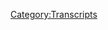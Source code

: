 {{Transcript
    | title         = [[198: July 22, 2011]]
    | caption       = [https://knowledgefight.libsyn.com/knowledge-fight-july-22-2011 Listen to this episode on Libsyn]
    | episodeNumber = [[198: July 22, 2011|198]]
    | length        = 03:10:45
}}

{{MessageBox
    | header     = Warning: Bot Generated Content
    | text       = This transcript was automatically generated by transcription software and likely contains many mistakes and misattributions. Please check the audio for definitive quotes, attribution, and context.
    | image      = N3yvass4myg91.webp
    | imagewidth = 50px
    | id         = warning
}}

{{TranscriptBlock
    | name      = Unknown Speaker
    | timestamp = 00:00:00.000
    | text      = I'm a policy wonk.
}}

{{TranscriptBlock
    | name      = Unknown Speaker
    | timestamp = 00:00:01.000
    | text      = Hey, everybody.
}}

{{TranscriptBlock
    | name      = Unknown Speaker
    | timestamp = 00:00:02.000
    | text      = Dan here.
}}

{{TranscriptBlock
    | name      = Unknown Speaker
    | timestamp = 00:00:03.000
    | text      = I just wanted to step in real quick before we start the actual episode because there's
}}

{{TranscriptBlock
    | name      = Unknown Speaker
    | timestamp = 00:00:07.879
    | text      = something going on here in Chicago, Illinois that I would like to draw everyone's attention
}}

{{TranscriptBlock
    | name      = Unknown Speaker
    | timestamp = 00:00:13.000
    | text      = to.
}}

{{TranscriptBlock
    | name      = Unknown Speaker
    | timestamp = 00:00:14.000
    | text      = This episode's coming out on Monday, but on Tuesday night, if you are in Chicago, if you're
}}

{{TranscriptBlock
    | name      = Unknown Speaker
    | timestamp = 00:00:18.920
    | text      = one of our listeners who's in Chicago, I would like to very strongly recommend that you consider
}}

{{TranscriptBlock
    | name      = Unknown Speaker
    | timestamp = 00:00:25.199
    | text      = coming out on Tuesday night to At North Bar, I don't know, I think it starts at 8.
}}

{{TranscriptBlock
    | name      = Unknown Speaker
    | timestamp = 00:00:30.960
    | text      = Who knows?
}}

{{TranscriptBlock
    | name      = Unknown Speaker
    | timestamp = 00:00:31.960
    | text      = Look it up.
}}

{{TranscriptBlock
    | name      = Unknown Speaker
    | timestamp = 00:00:32.960
    | text      = Maybe show up at like 7.30.
}}

{{TranscriptBlock
    | name      = Unknown Speaker
    | timestamp = 00:00:34.240
    | text      = That's the safest way to do it.
}}

{{TranscriptBlock
    | name      = Unknown Speaker
    | timestamp = 00:00:36.240
    | text      = There is an awesome show that's going on there.
}}

{{TranscriptBlock
    | name      = Unknown Speaker
    | timestamp = 00:00:38.840
    | text      = Dear friends of the show, Far Out and I9, a couple of great rappers are going to be
}}

{{TranscriptBlock
    | name      = Unknown Speaker
    | timestamp = 00:00:44.679
    | text      = in town doing a show there.
}}

{{TranscriptBlock
    | name      = Unknown Speaker
    | timestamp = 00:00:46.640
    | text      = Jordan and I will both be out in attendance having a great time.
}}

{{TranscriptBlock
    | name      = Unknown Speaker
    | timestamp = 00:00:51.000
    | text      = There's going to be some comedians who are friends of the show.
}}

{{TranscriptBlock
    | name      = Unknown Speaker
    | timestamp = 00:00:54.640
    | text      = People like Matt Riggs, people like Joe Fernandez, he's not been on the show, but he has been
}}

{{TranscriptBlock
    | name      = Unknown Speaker
    | timestamp = 00:00:59.439
    | text      = invited.
}}

{{TranscriptBlock
    | name      = Unknown Speaker
    | timestamp = 00:01:00.439
    | text      = Now I'm getting petty.
}}

{{TranscriptBlock
    | name      = Unknown Speaker
    | timestamp = 00:01:03.960
    | text      = He's too busy.
}}

{{TranscriptBlock
    | name      = Unknown Speaker
    | timestamp = 00:01:05.400
    | text      = But it's going to be a great show.
}}

{{TranscriptBlock
    | name      = Unknown Speaker
    | timestamp = 00:01:07.519
    | text      = If you are considering something to do on Tuesday night, it starts early, so if you
}}

{{TranscriptBlock
    | name      = Unknown Speaker
    | timestamp = 00:01:13.079
    | text      = have to go to work on Wednesday, still an option for you.
}}

{{TranscriptBlock
    | name      = Unknown Speaker
    | timestamp = 00:01:17.000
    | text      = If you want to come, we'd all love to see you there.
}}

{{TranscriptBlock
    | name      = Unknown Speaker
    | timestamp = 00:01:20.319
    | text      = There's a lot of talent on that lineup.
}}

{{TranscriptBlock
    | name      = Unknown Speaker
    | timestamp = 00:01:22.400
    | text      = It's going to be an amazing show.
}}

{{TranscriptBlock
    | name      = Unknown Speaker
    | timestamp = 00:01:23.799
    | text      = Please consider coming.
}}

{{TranscriptBlock
    | name      = Unknown Speaker
    | timestamp = 00:01:25.840
    | text      = But beyond that, please get ready to have a very heavy episode of the podcast thrust
}}

{{TranscriptBlock
    | name      = Unknown Speaker
    | timestamp = 00:01:32.599
    | text      = into your ears.
}}

{{TranscriptBlock
    | name      = Unknown Speaker
    | timestamp = 00:01:33.599
    | text      = Anyway, I love you all.
}}

{{TranscriptBlock
    | name      = Unknown Speaker
    | timestamp = 00:01:35.439
    | text      = I'm a policy wonk.
}}

{{TranscriptBlock
    | name      = Unknown Speaker
    | timestamp = 00:01:37.640
    | text      = Andy in Kansas.
}}

{{TranscriptBlock
    | name      = Unknown Speaker
    | timestamp = 00:01:38.640
    | text      = You're on the air.
}}

{{TranscriptBlock
    | name      = Unknown Speaker
    | timestamp = 00:01:39.640
    | text      = Thanks for holding.
}}

{{TranscriptBlock
    | name      = Unknown Speaker
    | timestamp = 00:01:40.640
    | text      = Hello, Alex.
}}

{{TranscriptBlock
    | name      = Unknown Speaker
    | timestamp = 00:01:41.640
    | text      = I'm a first time caller.
}}

{{TranscriptBlock
    | name      = Unknown Speaker
    | timestamp = 00:01:42.640
    | text      = I'm a huge fan.
}}

{{TranscriptBlock
    | name      = Unknown Speaker
    | timestamp = 00:01:43.640
    | text      = I love your work.
}}

{{TranscriptBlock
    | name      = Unknown Speaker
    | timestamp = 00:01:44.640
    | text      = I love you.
}}

{{TranscriptBlock
    | name      = Unknown Speaker
    | timestamp = 00:01:45.640
    | text      = Hey, everybody.
}}

{{TranscriptBlock
    | name      = Unknown Speaker
    | timestamp = 00:01:46.640
    | text      = Welcome back to Knowledge Fight.
}}

{{TranscriptBlock
    | name      = Unknown Speaker
    | timestamp = 00:01:47.640
    | text      = I'm Dan.
}}

{{TranscriptBlock
    | name      = Unknown Speaker
    | timestamp = 00:01:48.640
    | text      = I'm Jordan.
}}

{{TranscriptBlock
    | name      = Unknown Speaker
    | timestamp = 00:01:49.640
    | text      = We're a couple of dudes.
}}

{{TranscriptBlock
    | name      = Unknown Speaker
    | timestamp = 00:01:50.640
    | text      = I like to sit around, drink novelty beverages, and talk a little bit about Alex Jones.
}}

{{TranscriptBlock
    | name      = Unknown Speaker
    | timestamp = 00:01:51.640
    | text      = Indeed we are, Dan.
}}

{{TranscriptBlock
    | name      = Unknown Speaker
    | timestamp = 00:01:53.640
    | text      = Hey.
}}

{{TranscriptBlock
    | name      = Unknown Speaker
    | timestamp = 00:01:54.640
    | text      = Dan, when was the last time you ate sushi?
}}

{{TranscriptBlock
    | name      = Unknown Speaker
    | timestamp = 00:01:57.640
    | text      = Never.
}}

{{TranscriptBlock
    | name      = Unknown Speaker
    | timestamp = 00:01:58.640
    | text      = You've never eaten sushi?
}}

{{TranscriptBlock
    | name      = Unknown Speaker
    | timestamp = 00:01:59.640
    | text      = When I was much younger and I didn't like it.
}}

{{TranscriptBlock
    | name      = Unknown Speaker
    | timestamp = 00:02:01.200
    | text      = I like sushi.
}}

{{TranscriptBlock
    | name      = Unknown Speaker
    | timestamp = 00:02:02.200
    | text      = A lot of sushi.
}}

{{TranscriptBlock
    | name      = Unknown Speaker
    | timestamp = 00:02:04.200
    | text      = No, that was just fish.
}}

{{TranscriptBlock
    | name      = Unknown Speaker
    | timestamp = 00:02:05.200
    | text      = No.
}}

{{TranscriptBlock
    | name      = Unknown Speaker
    | timestamp = 00:02:06.200
    | text      = They had it in the-
}}

{{TranscriptBlock
    | name      = Unknown Speaker
    | timestamp = 00:02:07.200
    | text      = They were flying fish.
}}

{{TranscriptBlock
    | name      = Unknown Speaker
    | timestamp = 00:02:08.199
    | text      = Well, but they were wrapped in seaweed.
}}

{{TranscriptBlock
    | name      = Unknown Speaker
    | timestamp = 00:02:09.199
    | text      = Well.
}}

{{TranscriptBlock
    | name      = Unknown Speaker
    | timestamp = 00:02:10.199
    | text      = So it counts.
}}

{{TranscriptBlock
    | name      = Unknown Speaker
    | timestamp = 00:02:11.199
    | text      = You know, you'd have Musubi down here in, I don't know why.
}}

{{TranscriptBlock
    | name      = Unknown Speaker
    | timestamp = 00:02:14.680
    | text      = A lot of sushi flying around, and then also one of the big things they like to do is make
}}

{{TranscriptBlock
    | name      = Unknown Speaker
    | timestamp = 00:02:17.919
    | text      = Spam Musubi.
}}

{{TranscriptBlock
    | name      = Unknown Speaker
    | timestamp = 00:02:18.919
    | text      = Okay.
}}

{{TranscriptBlock
    | name      = Unknown Speaker
    | timestamp = 00:02:19.919
    | text      = And they have rice wrapped around Spam with seaweed around it.
}}

{{TranscriptBlock
    | name      = Unknown Speaker
    | timestamp = 00:02:25.159
    | text      = It was gross.
}}

{{TranscriptBlock
    | name      = Unknown Speaker
    | timestamp = 00:02:26.159
    | text      = Yeah.
}}

{{TranscriptBlock
    | name      = Unknown Speaker
    | timestamp = 00:02:27.159
    | text      = I remember reading or watching something on the prolificacy of Spam in certain areas.
}}

{{TranscriptBlock
    | name      = Unknown Speaker
    | timestamp = 00:02:32.280
    | text      = They love it.
}}

{{TranscriptBlock
    | name      = Unknown Speaker
    | timestamp = 00:02:33.280
    | text      = It was like, hmm, that's odd.
}}

{{TranscriptBlock
    | name      = Unknown Speaker
    | timestamp = 00:02:34.439
    | text      = They love it in Hawaii.
}}

{{TranscriptBlock
    | name      = Unknown Speaker
    | timestamp = 00:02:35.439
    | text      = Can't get enough-
}}

{{TranscriptBlock
    | name      = Unknown Speaker
    | timestamp = 00:02:36.439
    | text      = Like in Japan too.
}}

{{TranscriptBlock
    | name      = Unknown Speaker
    | timestamp = 00:02:37.439
    | text      = Yeah.
}}

{{TranscriptBlock
    | name      = Unknown Speaker
    | timestamp = 00:02:38.439
    | text      = Can't get enough of that damn Spam.
}}

{{TranscriptBlock
    | name      = Unknown Speaker
    | timestamp = 00:02:39.439
    | text      = Strange.
}}

{{TranscriptBlock
    | name      = Unknown Speaker
    | timestamp = 00:02:40.439
    | text      = Anyways, you should try more sushi.
}}

{{TranscriptBlock
    | name      = Unknown Speaker
    | timestamp = 00:02:41.439
    | text      = Nope.
}}

{{TranscriptBlock
    | name      = Unknown Speaker
    | timestamp = 00:02:42.439
    | text      = So what you could say is that I know a lot about sushi and you don't know anything about
}}

{{TranscriptBlock
    | name      = Unknown Speaker
    | timestamp = 00:02:45.599
    | text      = sushi.
}}

{{TranscriptBlock
    | name      = Unknown Speaker
    | timestamp = 00:02:46.599
    | text      = I know things about it.
}}

{{TranscriptBlock
    | name      = Unknown Speaker
    | timestamp = 00:02:47.599
    | text      = Clearly you don't if you don't like it.
}}

{{TranscriptBlock
    | name      = Unknown Speaker
    | timestamp = 00:02:48.599
    | text      = Just my fun taste.
}}

{{TranscriptBlock
    | name      = Unknown Speaker
    | timestamp = 00:02:49.599
    | text      = Yeah.
}}

{{TranscriptBlock
    | name      = Unknown Speaker
    | timestamp = 00:02:50.599
    | text      = Well, that's an issue.
}}

{{TranscriptBlock
    | name      = Unknown Speaker
    | timestamp = 00:02:51.599
    | text      = Look, not everybody has to eat fish.
}}

{{TranscriptBlock
    | name      = Unknown Speaker
    | timestamp = 00:02:52.599
    | text      = Some people can just eat poultry and be totally cool about it.
}}

{{TranscriptBlock
    | name      = Unknown Speaker
    | timestamp = 00:02:56.199
    | text      = But yeah, in the same way, I know a lot about Alex Jones.
}}

{{TranscriptBlock
    | name      = Unknown Speaker
    | timestamp = 00:02:59.319
    | text      = And I only know what you tell me about Alex Jones.
}}

{{TranscriptBlock
    | name      = Unknown Speaker
    | timestamp = 00:03:01.039
    | text      = Today, we've got a very interesting episode to go over, but before we get to it, what
}}

{{TranscriptBlock
    | name      = Unknown Speaker
    | timestamp = 00:03:04.319
    | text      = I would like to do is I'd like to give a shout out to a couple of new donors who have signed
}}

{{TranscriptBlock
    | name      = Unknown Speaker
    | timestamp = 00:03:08.000
    | text      = up with the team.
}}

{{TranscriptBlock
    | name      = Unknown Speaker
    | timestamp = 00:03:09.000
    | text      = Very excited about this.
}}

{{TranscriptBlock
    | name      = Unknown Speaker
    | timestamp = 00:03:10.000
    | text      = First, I'd like to say thank you to a new policy wonk.
}}

{{TranscriptBlock
    | name      = Unknown Speaker
    | timestamp = 00:03:12.680
    | text      = Vanessa, thank you for joining the team.
}}

{{TranscriptBlock
    | name      = Unknown Speaker
    | timestamp = 00:03:14.719
    | text      = I'm a policy wonk.
}}

{{TranscriptBlock
    | name      = Unknown Speaker
    | timestamp = 00:03:16.520
    | text      = Thank you, Vanessa.
}}

{{TranscriptBlock
    | name      = Unknown Speaker
    | timestamp = 00:03:17.680
    | text      = We appreciate it oh so very much.
}}

{{TranscriptBlock
    | name      = Unknown Speaker
    | timestamp = 00:03:19.520
    | text      = Yes.
}}

{{TranscriptBlock
    | name      = Unknown Speaker
    | timestamp = 00:03:20.520
    | text      = Thank you.
}}

{{TranscriptBlock
    | name      = Unknown Speaker
    | timestamp = 00:03:21.520
    | text      = And also, I'd like to give a shout out to someone who came in on a little bit of a elevated
}}

{{TranscriptBlock
    | name      = Unknown Speaker
    | timestamp = 00:03:25.319
    | text      = level.
}}

{{TranscriptBlock
    | name      = Unknown Speaker
    | timestamp = 00:03:26.319
    | text      = Came in hot?
}}

{{TranscriptBlock
    | name      = Unknown Speaker
    | timestamp = 00:03:27.319
    | text      = Let's say yes, absolutely.
}}

{{TranscriptBlock
    | name      = Unknown Speaker
    | timestamp = 00:03:28.319
    | text      = I'd like to say thank you so much and congratulate Nick on becoming a globalist.
}}

{{TranscriptBlock
    | name      = Unknown Speaker
    | timestamp = 00:03:33.400
    | text      = I'm a policy wonk.
}}

{{TranscriptBlock
    | name      = Unknown Speaker
    | timestamp = 00:03:34.400
    | text      = Four stars.
}}

{{TranscriptBlock
    | name      = Unknown Speaker
    | timestamp = 00:03:35.400
    | text      = Go home to your mother and tell her you're brilliant.
}}

{{TranscriptBlock
    | name      = Unknown Speaker
    | timestamp = 00:03:38.360
    | text      = Someone sodomized and sent me a bucket of poop.
}}

{{TranscriptBlock
    | name      = Unknown Speaker
    | timestamp = 00:03:40.000
    | text      = Daddy shark.
}}

{{TranscriptBlock
    | name      = Unknown Speaker
    | timestamp = 00:03:41.000
    | text      = Thank you so much, Nick.
}}

{{TranscriptBlock
    | name      = Unknown Speaker
    | timestamp = 00:03:43.520
    | text      = Thank you so much, Nick.
}}

{{TranscriptBlock
    | name      = Unknown Speaker
    | timestamp = 00:03:44.599
    | text      = If you'd like to support the show, you can go to our website, knowledgefight.com.
}}

{{TranscriptBlock
    | name      = Unknown Speaker
    | timestamp = 00:03:47.400
    | text      = Click that button.
}}

{{TranscriptBlock
    | name      = Unknown Speaker
    | timestamp = 00:03:48.400
    | text      = It says support the show.
}}

{{TranscriptBlock
    | name      = Unknown Speaker
    | timestamp = 00:03:49.400
    | text      = We'd appreciate it very much.
}}

{{TranscriptBlock
    | name      = Unknown Speaker
    | timestamp = 00:03:50.800
    | text      = Indeed.
}}

{{TranscriptBlock
    | name      = Unknown Speaker
    | timestamp = 00:03:51.800
    | text      = So, Jordan, today I wanted to get into the voicemail bag and dick around a little bit,
}}

{{TranscriptBlock
    | name      = Unknown Speaker
    | timestamp = 00:03:56.400
    | text      = hear some messages from the listeners, but we can't.
}}

{{TranscriptBlock
    | name      = Unknown Speaker
    | timestamp = 00:03:59.080
    | text      = There's too much business to get a...
}}

{{TranscriptBlock
    | name      = Unknown Speaker
    | timestamp = 00:04:00.520
    | text      = God damn it, Dad.
}}

{{TranscriptBlock
    | name      = Unknown Speaker
    | timestamp = 00:04:01.520
    | text      = Look, I'm sorry.
}}

{{TranscriptBlock
    | name      = Unknown Speaker
    | timestamp = 00:04:02.520
    | text      = We'll get to some messages down the road.
}}

{{TranscriptBlock
    | name      = Unknown Speaker
    | timestamp = 00:04:03.520
    | text      = This is the bracket all over again.
}}

{{TranscriptBlock
    | name      = Unknown Speaker
    | timestamp = 00:04:05.280
    | text      = It's not...
}}

{{TranscriptBlock
    | name      = Unknown Speaker
    | timestamp = 00:04:06.280
    | text      = This is the bracket all...
}}

{{TranscriptBlock
    | name      = Unknown Speaker
    | timestamp = 00:04:07.280
    | text      = It's not.
}}

{{TranscriptBlock
    | name      = Unknown Speaker
    | timestamp = 00:04:08.280
    | text      = It's just it turns out that sometimes we don't have as much time to dilly dally on the show
}}

{{TranscriptBlock
    | name      = Unknown Speaker
    | timestamp = 00:04:13.199
    | text      = that duty calls.
}}

{{TranscriptBlock
    | name      = Unknown Speaker
    | timestamp = 00:04:15.039
    | text      = And today is one such day.
}}

{{TranscriptBlock
    | name      = Unknown Speaker
    | timestamp = 00:04:17.199
    | text      = Today what we're doing, Jordan, is we're doing a time travel episode.
}}

{{TranscriptBlock
    | name      = Unknown Speaker
    | timestamp = 00:04:20.240
    | text      = Thank God.
}}

{{TranscriptBlock
    | name      = Unknown Speaker
    | timestamp = 00:04:21.240
    | text      = We're doing a time travel episode for our dear friend, we've never met, but still dear
}}

{{TranscriptBlock
    | name      = Unknown Speaker
    | timestamp = 00:04:25.680
    | text      = friend, Sonja from Sweden.
}}

{{TranscriptBlock
    | name      = Unknown Speaker
    | timestamp = 00:04:27.720
    | text      = Yay!
}}

{{TranscriptBlock
    | name      = Unknown Speaker
    | timestamp = 00:04:28.720
    | text      = Sonja!
}}

{{TranscriptBlock
    | name      = Unknown Speaker
    | timestamp = 00:04:29.720
    | text      = Sonja has gotten a hold of me and requested an episode, and that is July 22nd, 2011.
}}

{{TranscriptBlock
    | name      = Unknown Speaker
    | timestamp = 00:04:37.360
    | text      = Do you have any idea the significance of July 22nd, 2011?
}}

{{TranscriptBlock
    | name      = Unknown Speaker
    | timestamp = 00:04:45.199
    | text      = Ten times three is 21, plus one is 22.
}}

{{TranscriptBlock
    | name      = Unknown Speaker
    | timestamp = 00:04:48.399
    | text      = Numerology.
}}

{{TranscriptBlock
    | name      = Unknown Speaker
    | timestamp = 00:04:49.399
    | text      = 22...
}}

{{TranscriptBlock
    | name      = Unknown Speaker
    | timestamp = 00:04:50.399
    | text      = You know, one plus one is two.
}}

{{TranscriptBlock
    | name      = Unknown Speaker
    | timestamp = 00:04:53.680
    | text      = Right.
}}

{{TranscriptBlock
    | name      = Unknown Speaker
    | timestamp = 00:04:54.680
    | text      = Two ones multiplied by two is 22.
}}

{{TranscriptBlock
    | name      = Unknown Speaker
    | timestamp = 00:04:57.959
    | text      = Brilliant.
}}

{{TranscriptBlock
    | name      = Unknown Speaker
    | timestamp = 00:04:58.959
    | text      = So that's what it is.
}}

{{TranscriptBlock
    | name      = Unknown Speaker
    | timestamp = 00:05:00.720
    | text      = That is not what it is.
}}

{{TranscriptBlock
    | name      = Unknown Speaker
    | timestamp = 00:05:01.720
    | text      = Oh, it's not what it is.
}}

{{TranscriptBlock
    | name      = Unknown Speaker
    | timestamp = 00:05:02.720
    | text      = No, it's not.
}}

{{TranscriptBlock
    | name      = Unknown Speaker
    | timestamp = 00:05:03.720
    | text      = What?
}}

{{TranscriptBlock
    | name      = Unknown Speaker
    | timestamp = 00:05:04.720
    | text      = Just playing around with numbers without even...
}}

{{TranscriptBlock
    | name      = Unknown Speaker
    | timestamp = 00:05:06.279
    | text      = I didn't even try and apply meaning to numerology, I was just like, look at numbers.
}}

{{TranscriptBlock
    | name      = Unknown Speaker
    | timestamp = 00:05:10.319
    | text      = That has nothing to do with the topic at hand.
}}

{{TranscriptBlock
    | name      = Unknown Speaker
    | timestamp = 00:05:13.519
    | text      = Today we have a very meaty topic to get into, and it's going to be horrifying at points
}}

{{TranscriptBlock
    | name      = Unknown Speaker
    | timestamp = 00:05:19.879
    | text      = and very illustrative at other points.
}}

{{TranscriptBlock
    | name      = Unknown Speaker
    | timestamp = 00:05:21.920
    | text      = But before we get into that, here is a very uncharacteristic, out of context drop from
}}

{{TranscriptBlock
    | name      = Unknown Speaker
    | timestamp = 00:05:26.319
    | text      = today's episode.
}}

{{TranscriptBlock
    | name      = Unknown Speaker
    | timestamp = 00:05:27.319
    | text      = All right, we gotta go full tilt boogie on this, Watson, all right?
}}

{{TranscriptBlock
    | name      = Unknown Speaker
    | timestamp = 00:05:31.120
    | text      = Okay.
}}

{{TranscriptBlock
    | name      = Unknown Speaker
    | timestamp = 00:05:32.120
    | text      = Full tilt boogie.
}}

{{TranscriptBlock
    | name      = Unknown Speaker
    | timestamp = 00:05:33.120
    | text      = What does that mean?
}}

{{TranscriptBlock
    | name      = Unknown Speaker
    | timestamp = 00:05:35.480
    | text      = Is that a colloquialism?
}}

{{TranscriptBlock
    | name      = Unknown Speaker
    | timestamp = 00:05:36.980
    | text      = It's not, and...
}}

{{TranscriptBlock
    | name      = Unknown Speaker
    | timestamp = 00:05:37.980
    | text      = Have you ever heard that before?
}}

{{TranscriptBlock
    | name      = Unknown Speaker
    | timestamp = 00:05:39.759
    | text      = Never heard anyone implore Paul Joseph Watson to go full tilt boogie on something.
}}

{{TranscriptBlock
    | name      = Unknown Speaker
    | timestamp = 00:05:46.040
    | text      = And actually, given the circumstances, I think that is very, very tacky.
}}

{{TranscriptBlock
    | name      = Unknown Speaker
    | timestamp = 00:05:51.040
    | text      = So I guess what we should do is just go ahead and start the episode, and then we can discuss
}}

{{TranscriptBlock
    | name      = Unknown Speaker
    | timestamp = 00:05:56.319
    | text      = why this is a date that someone, especially someone from Scandinavia, would send us.
}}

{{TranscriptBlock
    | name      = Unknown Speaker
    | timestamp = 00:06:03.079
    | text      = So are we going to go about like half tilt boogie on this then?
}}

{{TranscriptBlock
    | name      = Unknown Speaker
    | timestamp = 00:06:05.360
    | text      = I think we're three quarters tilt.
}}

{{TranscriptBlock
    | name      = Unknown Speaker
    | timestamp = 00:06:06.759
    | text      = Three quarter tilt.
}}

{{TranscriptBlock
    | name      = Unknown Speaker
    | timestamp = 00:06:07.759
    | text      = Okay, cool.
}}

{{TranscriptBlock
    | name      = Unknown Speaker
    | timestamp = 00:06:08.759
    | text      = All right.
}}

{{TranscriptBlock
    | name      = Unknown Speaker
    | timestamp = 00:06:09.759
    | text      = We are live.
}}

{{TranscriptBlock
    | name      = Unknown Speaker
    | timestamp = 00:06:10.759
    | text      = It is Friday.
}}

{{TranscriptBlock
    | name      = Unknown Speaker
    | timestamp = 00:06:11.759
    | text      = Thank you for joining us.
}}

{{TranscriptBlock
    | name      = Unknown Speaker
    | timestamp = 00:06:12.759
    | text      = The news is coming in fast and furious.
}}

{{TranscriptBlock
    | name      = Unknown Speaker
    | timestamp = 00:06:16.720
    | text      = The good news is we'll be back live this Sunday as well, 4 to 6 p.m.
}}

{{TranscriptBlock
    | name      = Unknown Speaker
    | timestamp = 00:06:20.680
    | text      = Breaking, Oslo blast blows out most of the windows of government building, looks like
}}

{{TranscriptBlock
    | name      = Unknown Speaker
    | timestamp = 00:06:25.079
    | text      = Oklahoma City, the damage.
}}

{{TranscriptBlock
    | name      = Unknown Speaker
    | timestamp = 00:06:28.279
    | text      = Prime Minister's office affected at least two dead, dozens wounded, massive vehicle
}}

{{TranscriptBlock
    | name      = Unknown Speaker
    | timestamp = 00:06:32.899
    | text      = bomb report, people trapped, eyewitnesses, total chaos.
}}

{{TranscriptBlock
    | name      = Unknown Speaker
    | timestamp = 00:06:38.560
    | text      = You notice that this is happening right now.
}}

{{TranscriptBlock
    | name      = Unknown Speaker
    | timestamp = 00:06:45.040
    | text      = Right as Europe is completely bankrupted by design by banker operatives in charge of every
}}

{{TranscriptBlock
    | name      = Unknown Speaker
    | timestamp = 00:06:50.439
    | text      = country in the EU.
}}

{{TranscriptBlock
    | name      = Unknown Speaker
    | timestamp = 00:06:52.519
    | text      = Norway is not and nor has it ever been in the EU.
}}

{{TranscriptBlock
    | name      = Unknown Speaker
    | timestamp = 00:06:55.420
    | text      = So that part of this narrative is already a little bit.
}}

{{TranscriptBlock
    | name      = Unknown Speaker
    | timestamp = 00:06:57.759
    | text      = But it's happening while it's happening.
}}

{{TranscriptBlock
    | name      = Unknown Speaker
    | timestamp = 00:06:59.680
    | text      = So if you didn't pick up on this, if you're not picking up the pieces, July 22, 2011 is
}}

{{TranscriptBlock
    | name      = Unknown Speaker
    | timestamp = 00:07:04.839
    | text      = the day that Anders Breivik committed one of the worst terrorist attacks in Western
}}

{{TranscriptBlock
    | name      = Unknown Speaker
    | timestamp = 00:07:08.519
    | text      = European history, a series of terrorist attacks across Norway.
}}

{{TranscriptBlock
    | name      = Unknown Speaker
    | timestamp = 00:07:14.839
    | text      = To give you a little bit of a quick breakdown of the relevant details, on July 22, 2011,
}}

{{TranscriptBlock
    | name      = Unknown Speaker
    | timestamp = 00:07:20.160
    | text      = Anders Breivik killed 77 people in two separate terrorist attacks in Norway, representing
}}

{{TranscriptBlock
    | name      = Unknown Speaker
    | timestamp = 00:07:24.319
    | text      = the fifth deadliest terrorist attack ever in Western Europe.
}}

{{TranscriptBlock
    | name      = Unknown Speaker
    | timestamp = 00:07:28.000
    | text      = At 1525 Central European Summer Time, which is 3.15 p.m., he set off a car bomb outside
}}

{{TranscriptBlock
    | name      = Unknown Speaker
    | timestamp = 00:07:34.959
    | text      = 3.15 p.m. our time, no, their time.
}}

{{TranscriptBlock
    | name      = Unknown Speaker
    | timestamp = 00:07:38.120
    | text      = It would have been 8.00 a.m. our time, 8.15, 8.25 a.m. our time, excuse me.
}}

{{TranscriptBlock
    | name      = Unknown Speaker
    | timestamp = 00:07:43.680
    | text      = He set off a car bomb outside a government building that housed the office of the Prime
}}

{{TranscriptBlock
    | name      = Unknown Speaker
    | timestamp = 00:07:46.759
    | text      = Minister of Norway.
}}

{{TranscriptBlock
    | name      = Unknown Speaker
    | timestamp = 00:07:48.240
    | text      = The bomb he used was intentionally very similar to the one used by Timothy McVeigh at Oklahoma
}}

{{TranscriptBlock
    | name      = Unknown Speaker
    | timestamp = 00:07:52.040
    | text      = City.
}}

{{TranscriptBlock
    | name      = Unknown Speaker
    | timestamp = 00:07:53.040
    | text      = Eight people were killed and 209 were injured.
}}

{{TranscriptBlock
    | name      = Unknown Speaker
    | timestamp = 00:07:56.779
    | text      = Nearly 90 minutes later, Breivik arrived at the Norwegian Labor Party's Youth League camp
}}

{{TranscriptBlock
    | name      = Unknown Speaker
    | timestamp = 00:08:01.120
    | text      = on UtÃ¸ya Island, having taken a ferry there while disguised as a police officer.
}}

{{TranscriptBlock
    | name      = Unknown Speaker
    | timestamp = 00:08:05.720
    | text      = Breivik quickly killed the camp director and security officer, at which point he had over
}}

{{TranscriptBlock
    | name      = Unknown Speaker
    | timestamp = 00:08:09.420
    | text      = an hour to terrorize the people on the island before emergency services could arrive.
}}

{{TranscriptBlock
    | name      = Unknown Speaker
    | timestamp = 00:08:14.240
    | text      = Though Oslo police were alerted two minutes after the first shot, their response time
}}

{{TranscriptBlock
    | name      = Unknown Speaker
    | timestamp = 00:08:17.560
    | text      = was greatly increased by the fact that they did not have a police helicopter, which could
}}

{{TranscriptBlock
    | name      = Unknown Speaker
    | timestamp = 00:08:21.240
    | text      = have taken them directly to the island.
}}

{{TranscriptBlock
    | name      = Unknown Speaker
    | timestamp = 00:08:23.360
    | text      = Twice during his rampage, Breivik called the police and tried to surrender, but ended up
}}

{{TranscriptBlock
    | name      = Unknown Speaker
    | timestamp = 00:08:26.720
    | text      = hanging up both times.
}}

{{TranscriptBlock
    | name      = Unknown Speaker
    | timestamp = 00:08:28.420
    | text      = It appears that he was toying with the police because he continued killing people in between
}}

{{TranscriptBlock
    | name      = Unknown Speaker
    | timestamp = 00:08:31.720
    | text      = the calls and after.
}}

{{TranscriptBlock
    | name      = Unknown Speaker
    | timestamp = 00:08:33.720
    | text      = Campers attempted to escape by swimming off the island, but a number of them were shot
}}

{{TranscriptBlock
    | name      = Unknown Speaker
    | timestamp = 00:08:36.960
    | text      = in the water by Breivik as he screamed, quote, you will die today, Marxists.
}}

{{TranscriptBlock
    | name      = Unknown Speaker
    | timestamp = 00:08:41.419
    | text      = By the time the Norway police arrived, he had killed 69 people, 50 of whom were 18 years
}}

{{TranscriptBlock
    | name      = Unknown Speaker
    | timestamp = 00:08:45.919
    | text      = of age or younger, and he had injured 110.
}}

{{TranscriptBlock
    | name      = Unknown Speaker
    | timestamp = 00:08:49.200
    | text      = When the police arrived, Breivik dropped his weapons and immediately surrendered.
}}

{{TranscriptBlock
    | name      = Unknown Speaker
    | timestamp = 00:08:53.139
    | text      = When the police arrived, the terrified campers begged the officers not to kill them since
}}

{{TranscriptBlock
    | name      = Unknown Speaker
    | timestamp = 00:08:57.460
    | text      = the original attack had been carried out by someone in a policeman's uniform.
}}

{{TranscriptBlock
    | name      = Unknown Speaker
    | timestamp = 00:09:00.879
    | text      = Initially, there were reports of an accomplice being arrested because their police wrongly
}}

{{TranscriptBlock
    | name      = Unknown Speaker
    | timestamp = 00:09:05.259
    | text      = arrested Anzor Djukayev, a 17-year-old victim.
}}

{{TranscriptBlock
    | name      = Unknown Speaker
    | timestamp = 00:09:09.360
    | text      = The rationale was that his haircut was different than it was on his ID, and they felt that
}}

{{TranscriptBlock
    | name      = Unknown Speaker
    | timestamp = 00:09:13.399
    | text      = his response to the attack was different than the rest of the people there.
}}

{{TranscriptBlock
    | name      = Unknown Speaker
    | timestamp = 00:09:16.480
    | text      = He didn't cry or freak out because as a child, he'd witnessed the massacres in Chechnya and
}}

{{TranscriptBlock
    | name      = Unknown Speaker
    | timestamp = 00:09:20.919
    | text      = likely had some form of PTSD.
}}

{{TranscriptBlock
    | name      = Unknown Speaker
    | timestamp = 00:09:22.759
    | text      = What the fuck?
}}

{{TranscriptBlock
    | name      = Unknown Speaker
    | timestamp = 00:09:24.480
    | text      = Right.
}}

{{TranscriptBlock
    | name      = Unknown Speaker
    | timestamp = 00:09:25.480
    | text      = So they arrested him and reports sort of were circling, and Alex is going to get into that,
}}

{{TranscriptBlock
    | name      = Unknown Speaker
    | timestamp = 00:09:30.039
    | text      = the idea that there were multiple shooters, which is based on this false arrest that the
}}

{{TranscriptBlock
    | name      = Unknown Speaker
    | timestamp = 00:09:33.639
    | text      = police put out and accidentally made.
}}

{{TranscriptBlock
    | name      = Unknown Speaker
    | timestamp = 00:09:36.720
    | text      = Thankfully, they at least did release him hours later, but still very, very dicey.
}}

{{TranscriptBlock
    | name      = Unknown Speaker
    | timestamp = 00:09:44.919
    | text      = Fuck that.
}}

{{TranscriptBlock
    | name      = Unknown Speaker
    | timestamp = 00:09:45.919
    | text      = Yeah.
}}

{{TranscriptBlock
    | name      = Unknown Speaker
    | timestamp = 00:09:46.919
    | text      = Yeah.
}}

{{TranscriptBlock
    | name      = Unknown Speaker
    | timestamp = 00:09:47.919
    | text      = So Breivik immediately confessed to the bombing and the shootings, but refused to accept that
}}

{{TranscriptBlock
    | name      = Unknown Speaker
    | timestamp = 00:09:51.240
    | text      = he was wrong to do what he had done, calling it necessary.
}}

{{TranscriptBlock
    | name      = Unknown Speaker
    | timestamp = 00:09:54.480
    | text      = Though initially deemed criminally insane, a follow-up report by psychologists declared
}}

{{TranscriptBlock
    | name      = Unknown Speaker
    | timestamp = 00:09:58.639
    | text      = him sane, and he was tried and sentenced to 21 years in prison.
}}

{{TranscriptBlock
    | name      = Unknown Speaker
    | timestamp = 00:10:02.779
    | text      = But the good news about that is once his sentence is up, they can just indefinitely extend it
}}

{{TranscriptBlock
    | name      = Unknown Speaker
    | timestamp = 00:10:06.720
    | text      = forever.
}}

{{TranscriptBlock
    | name      = Unknown Speaker
    | timestamp = 00:10:07.720
    | text      = Oh, okay.
}}

{{TranscriptBlock
    | name      = Unknown Speaker
    | timestamp = 00:10:08.720
    | text      = So that's the way the legal system apparently works in Norway, where 21 years for terrorism
}}

{{TranscriptBlock
    | name      = Unknown Speaker
    | timestamp = 00:10:14.080
    | text      = and murder is the highest sentence they can give.
}}

{{TranscriptBlock
    | name      = Unknown Speaker
    | timestamp = 00:10:17.080
    | text      = And then at the end of that, they can be like, well, he's still a fucking terrorist who's
}}

{{TranscriptBlock
    | name      = Unknown Speaker
    | timestamp = 00:10:22.519
    | text      = a murderer and we can never let him go again.
}}

{{TranscriptBlock
    | name      = Unknown Speaker
    | timestamp = 00:10:26.080
    | text      = But we can only do that today.
}}

{{TranscriptBlock
    | name      = Unknown Speaker
    | timestamp = 00:10:27.679
    | text      = Gotcha.
}}

{{TranscriptBlock
    | name      = Unknown Speaker
    | timestamp = 00:10:28.679
    | text      = At his trial, he spoke clearly and with conviction about how what he did was not wrong and how
}}

{{TranscriptBlock
    | name      = Unknown Speaker
    | timestamp = 00:10:33.879
    | text      = he had an absence of remorse.
}}

{{TranscriptBlock
    | name      = Unknown Speaker
    | timestamp = 00:10:37.500
    | text      = He declared himself a modern day night Templar who was resisting the invading Muslims.
}}

{{TranscriptBlock
    | name      = Unknown Speaker
    | timestamp = 00:10:43.600
    | text      = Breivik showed a complete lack of remorse, but he did make one apology in court.
}}

{{TranscriptBlock
    | name      = Unknown Speaker
    | timestamp = 00:10:47.279
    | text      = He apologized that he had not killed more people.
}}

{{TranscriptBlock
    | name      = Unknown Speaker
    | timestamp = 00:10:50.000
    | text      = Six hours before the attack, Breivik posted a video on YouTube, including a picture of
}}

{{TranscriptBlock
    | name      = Unknown Speaker
    | timestamp = 00:10:54.200
    | text      = him in military uniform decorated with many medals he had not earned.
}}

{{TranscriptBlock
    | name      = Unknown Speaker
    | timestamp = 00:10:58.120
    | text      = In fact, he was deemed unfit for service and was never in the military.
}}

{{TranscriptBlock
    | name      = Unknown Speaker
    | timestamp = 00:11:01.960
    | text      = In the video, he depicts Islam as a Trojan horse coming to destroy Europe.
}}

{{TranscriptBlock
    | name      = Unknown Speaker
    | timestamp = 00:11:05.960
    | text      = If there's ever been a more open and shut case as it relates to right-wing racist terrorism,
}}

{{TranscriptBlock
    | name      = Unknown Speaker
    | timestamp = 00:11:10.120
    | text      = I'm not sure I've ever seen it.
}}

{{TranscriptBlock
    | name      = Unknown Speaker
    | timestamp = 00:11:11.919
    | text      = Every single aspect of Breivik's planning could be confirmed down to the front companies
}}

{{TranscriptBlock
    | name      = Unknown Speaker
    | timestamp = 00:11:15.539
    | text      = he established so it wouldn't raise suspicion when he bought masses of fertilizer to make
}}

{{TranscriptBlock
    | name      = Unknown Speaker
    | timestamp = 00:11:19.639
    | text      = his bomb.
}}

{{TranscriptBlock
    | name      = Unknown Speaker
    | timestamp = 00:11:21.159
    | text      = After being sentenced, Breivik offered to provide information about the other cells
}}

{{TranscriptBlock
    | name      = Unknown Speaker
    | timestamp = 00:11:24.399
    | text      = of his alleged terrorist network, cells that probably didn't exist.
}}

{{TranscriptBlock
    | name      = Unknown Speaker
    | timestamp = 00:11:28.179
    | text      = But his offer was rejected, citing completely impossible demands he was making, indicating
}}

{{TranscriptBlock
    | name      = Unknown Speaker
    | timestamp = 00:11:32.480
    | text      = that he, quote, doesn't know how society works.
}}

{{TranscriptBlock
    | name      = Unknown Speaker
    | timestamp = 00:11:35.500
    | text      = It turns out he offered the information on the condition that Norwegian and European
}}

{{TranscriptBlock
    | name      = Unknown Speaker
    | timestamp = 00:11:38.840
    | text      = societies be overthrown.
}}

{{TranscriptBlock
    | name      = Unknown Speaker
    | timestamp = 00:11:41.320
    | text      = In 2013, he threatened to go on a hunger strike if the prison did not give him a PlayStation
}}

{{TranscriptBlock
    | name      = Unknown Speaker
    | timestamp = 00:11:45.360
    | text      = 3 to replace his PlayStation 2 because the PlayStation 3 had better games.
}}

{{TranscriptBlock
    | name      = Unknown Speaker
    | timestamp = 00:11:49.960
    | text      = In 2014, he threatened that he would starve himself to death if refused, quote, access
}}

{{TranscriptBlock
    | name      = Unknown Speaker
    | timestamp = 00:11:53.879
    | text      = to a sofa and a bigger gym, and again complained about the selection of video games he was
}}

{{TranscriptBlock
    | name      = Unknown Speaker
    | timestamp = 00:11:58.679
    | text      = provided.
}}

{{TranscriptBlock
    | name      = Unknown Speaker
    | timestamp = 00:11:59.679
    | text      = He complained in court that he was beginning to enjoy the reality show Paradise Hotel,
}}

{{TranscriptBlock
    | name      = Unknown Speaker
    | timestamp = 00:12:03.919
    | text      = which he claimed was proof that he had become brain damaged.
}}

{{TranscriptBlock
    | name      = Unknown Speaker
    | timestamp = 00:12:06.200
    | text      = Honestly, his life in prison sounds a little bit better than mine.
}}

{{TranscriptBlock
    | name      = Unknown Speaker
    | timestamp = 00:12:10.240
    | text      = The attacks began at 8.25 a.m.
}}

{{TranscriptBlock
    | name      = Unknown Speaker
    | timestamp = 00:12:12.519
    | text      = Austin time.
}}

{{TranscriptBlock
    | name      = Unknown Speaker
    | timestamp = 00:12:13.519
    | text      = The police arrived at Utoa Island at 11.25 Austin time, at which point Breivik immediately
}}

{{TranscriptBlock
    | name      = Unknown Speaker
    | timestamp = 00:12:18.600
    | text      = surrendered.
}}

{{TranscriptBlock
    | name      = Unknown Speaker
    | timestamp = 00:12:19.600
    | text      = Alex's show starts at 11 a.m.
}}

{{TranscriptBlock
    | name      = Unknown Speaker
    | timestamp = 00:12:21.600
    | text      = Austin time and concludes at 3 p.m.
}}

{{TranscriptBlock
    | name      = Unknown Speaker
    | timestamp = 00:12:24.399
    | text      = There's no reason for him not to know a good deal of information about what happened because
}}

{{TranscriptBlock
    | name      = Unknown Speaker
    | timestamp = 00:12:29.120
    | text      = a lot of this information, while there were misreporting in terms of that second possible
}}

{{TranscriptBlock
    | name      = Unknown Speaker
    | timestamp = 00:12:34.759
    | text      = shooter, a lot of the stuff had already happened by the time he got on air.
}}

{{TranscriptBlock
    | name      = Unknown Speaker
    | timestamp = 00:12:39.559
    | text      = A lot of it was unfolding, and so we should hold him to a higher standard of speculation
}}

{{TranscriptBlock
    | name      = Unknown Speaker
    | timestamp = 00:12:47.200
    | text      = on this episode.
}}

{{TranscriptBlock
    | name      = Unknown Speaker
    | timestamp = 00:12:48.559
    | text      = So that is what happened on July 22, 2011, and now we shall see how Alex covers this,
}}

{{TranscriptBlock
    | name      = Unknown Speaker
    | timestamp = 00:12:56.120
    | text      = and then I have a whole bunch more information coming up later from some really, really dark
}}

{{TranscriptBlock
    | name      = Unknown Speaker
    | timestamp = 00:13:00.639
    | text      = research that I ended up having to do for this episode.
}}

{{TranscriptBlock
    | name      = Unknown Speaker
    | timestamp = 00:13:02.759
    | text      = All right.
}}

{{TranscriptBlock
    | name      = Unknown Speaker
    | timestamp = 00:13:03.759
    | text      = So eventually what we're going to do is listen to a white supremacist and find any possible
}}

{{TranscriptBlock
    | name      = Unknown Speaker
    | timestamp = 00:13:09.559
    | text      = way to imagine that this act is not terrorism done by a white supremacist.
}}

{{TranscriptBlock
    | name      = Unknown Speaker
    | timestamp = 00:13:15.440
    | text      = Possibly.
}}

{{TranscriptBlock
    | name      = Unknown Speaker
    | timestamp = 00:13:16.440
    | text      = Any fucking validation of every criticism that's ever been levied against Alex in the
}}

{{TranscriptBlock
    | name      = Unknown Speaker
    | timestamp = 00:13:21.559
    | text      = entire history of his life.
}}

{{TranscriptBlock
    | name      = Unknown Speaker
    | timestamp = 00:13:23.399
    | text      = I will say that this episode does end up getting pretty damning, just in terms of Alex's journalistic
}}

{{TranscriptBlock
    | name      = Unknown Speaker
    | timestamp = 00:13:29.840
    | text      = integrity, in terms of some parallels that we'll be able to draw as this goes on.
}}

{{TranscriptBlock
    | name      = Unknown Speaker
    | timestamp = 00:13:36.179
    | text      = And just Alex is clear, I don't think that his reporting on this episode is bad because
}}

{{TranscriptBlock
    | name      = Unknown Speaker
    | timestamp = 00:13:42.399
    | text      = he's trying to defend a white supremacist.
}}

{{TranscriptBlock
    | name      = Unknown Speaker
    | timestamp = 00:13:44.799
    | text      = I think he just doesn't know what's going on and is making shit up.
}}

{{TranscriptBlock
    | name      = Unknown Speaker
    | timestamp = 00:13:48.240
    | text      = I think that he's just creating a narrative that fits what he talks about, as opposed
}}

{{TranscriptBlock
    | name      = Unknown Speaker
    | timestamp = 00:13:52.600
    | text      = to it being like, you'll see as this goes along.
}}

{{TranscriptBlock
    | name      = Unknown Speaker
    | timestamp = 00:13:55.559
    | text      = So the day after he tries to explain away white supremacism as he learns more about
}}

{{TranscriptBlock
    | name      = Unknown Speaker
    | timestamp = 00:14:00.480
    | text      = it.
}}

{{TranscriptBlock
    | name      = Unknown Speaker
    | timestamp = 00:14:01.480
    | text      = Undoubtedly.
}}

{{TranscriptBlock
    | name      = Unknown Speaker
    | timestamp = 00:14:02.480
    | text      = Well, the day after is Saturday, so he has the day off.
}}

{{TranscriptBlock
    | name      = Unknown Speaker
    | timestamp = 00:14:03.879
    | text      = But Sunday, I'm sure he sits down.
}}

{{TranscriptBlock
    | name      = Unknown Speaker
    | timestamp = 00:14:05.360
    | text      = He comes up with the false flag, they're trying to make it look like we're crazy for doing
}}

{{TranscriptBlock
    | name      = Unknown Speaker
    | timestamp = 00:14:10.000
    | text      = the whole thing.
}}

{{TranscriptBlock
    | name      = Unknown Speaker
    | timestamp = 00:14:11.000
    | text      = Yeah, yeah, yeah.
}}

{{TranscriptBlock
    | name      = Unknown Speaker
    | timestamp = 00:14:12.000
    | text      = And on this episode, he doesn't get Steve Pachannik on, but multiple times says, we
}}

{{TranscriptBlock
    | name      = Unknown Speaker
    | timestamp = 00:14:15.639
    | text      = need Steve Pachannik.
}}

{{TranscriptBlock
    | name      = Unknown Speaker
    | timestamp = 00:14:16.639
    | text      = And so I'm sure by Sunday, he's had a chance to talk to him, and then they get the narrative
}}

{{TranscriptBlock
    | name      = Unknown Speaker
    | timestamp = 00:14:22.220
    | text      = that they need moving.
}}

{{TranscriptBlock
    | name      = Unknown Speaker
    | timestamp = 00:14:24.120
    | text      = So I'm sorry about that long detail reading, but I feel like it's important to know exactly
}}

{{TranscriptBlock
    | name      = Unknown Speaker
    | timestamp = 00:14:30.080
    | text      = the situation that we have on our hands.
}}

{{TranscriptBlock
    | name      = Unknown Speaker
    | timestamp = 00:14:32.200
    | text      = 77 people were killed by a deranged man who hated Islam and hated liberalism and multiculturalism.
}}

{{TranscriptBlock
    | name      = Unknown Speaker
    | timestamp = 00:14:40.720
    | text      = And we'll get into how I'm very certain about what he was doing a little bit later.
}}

{{TranscriptBlock
    | name      = Unknown Speaker
    | timestamp = 00:14:46.480
    | text      = You know, that story, I am so anti-death penalty, and I am pro-prison conditions.
}}

{{TranscriptBlock
    | name      = Unknown Speaker
    | timestamp = 00:14:54.879
    | text      = Like in Oslo, they have prison conditions that are well taken care of.
}}

{{TranscriptBlock
    | name      = Unknown Speaker
    | timestamp = 00:15:00.620
    | text      = As you said, they have better living situations than you do.
}}

{{TranscriptBlock
    | name      = Unknown Speaker
    | timestamp = 00:15:04.600
    | text      = Somewhat.
}}

{{TranscriptBlock
    | name      = Unknown Speaker
    | timestamp = 00:15:05.600
    | text      = Somewhat, right?
}}

{{TranscriptBlock
    | name      = Unknown Speaker
    | timestamp = 00:15:06.600
    | text      = In some respects, the ability to walk is nice.
}}

{{TranscriptBlock
    | name      = Unknown Speaker
    | timestamp = 00:15:09.220
    | text      = He's kept in solitary confinement to a certain extent because they don't want him to set
}}

{{TranscriptBlock
    | name      = Unknown Speaker
    | timestamp = 00:15:14.440
    | text      = up a cell in prison or something like that.
}}

{{TranscriptBlock
    | name      = Unknown Speaker
    | timestamp = 00:15:16.440
    | text      = Which is a pretty legitimate concern, considering he's one of the worst terrorists ever.
}}

{{TranscriptBlock
    | name      = Unknown Speaker
    | timestamp = 00:15:21.080
    | text      = And clearly, I'll get to why I know this down the line, but he'd been planning this for
}}

{{TranscriptBlock
    | name      = Unknown Speaker
    | timestamp = 00:15:27.879
    | text      = at least since 2002.
}}

{{TranscriptBlock
    | name      = Unknown Speaker
    | timestamp = 00:15:29.559
    | text      = There were shell companies.
}}

{{TranscriptBlock
    | name      = Unknown Speaker
    | timestamp = 00:15:30.559
    | text      = He's been planning it.
}}

{{TranscriptBlock
    | name      = Unknown Speaker
    | timestamp = 00:15:31.559
    | text      = Yeah, it's elaborate.
}}

{{TranscriptBlock
    | name      = Unknown Speaker
    | timestamp = 00:15:33.559
    | text      = The idea that he would end up getting into a prison population and probably hooking up
}}

{{TranscriptBlock
    | name      = Unknown Speaker
    | timestamp = 00:15:37.559
    | text      = with people and trying to get some scheme going, it seems very likely.
}}

{{TranscriptBlock
    | name      = Unknown Speaker
    | timestamp = 00:15:41.720
    | text      = So he's kept in solitary confinement, but because solitary confinement is so cruel...
}}

{{TranscriptBlock
    | name      = Unknown Speaker
    | timestamp = 00:15:47.139
    | text      = It is technically torture, by the UN Human Rights Commission, I believe.
}}

{{TranscriptBlock
    | name      = Unknown Speaker
    | timestamp = 00:15:50.840
    | text      = And so one of the things that they have to do to accommodate the fact that they can't
}}

{{TranscriptBlock
    | name      = Unknown Speaker
    | timestamp = 00:15:53.759
    | text      = allow him to be around other people is that they have three cells that he's in.
}}

{{TranscriptBlock
    | name      = Unknown Speaker
    | timestamp = 00:15:57.720
    | text      = He has three cells.
}}

{{TranscriptBlock
    | name      = Unknown Speaker
    | timestamp = 00:15:59.159
    | text      = One is like a study that he has.
}}

{{TranscriptBlock
    | name      = Unknown Speaker
    | timestamp = 00:16:01.120
    | text      = One is a gym, and one is his sleeping cell, and he has this PlayStation that he's allowed
}}

{{TranscriptBlock
    | name      = Unknown Speaker
    | timestamp = 00:16:05.799
    | text      = to play games on.
}}

{{TranscriptBlock
    | name      = Unknown Speaker
    | timestamp = 00:16:07.279
    | text      = He has an electric typewriter.
}}

{{TranscriptBlock
    | name      = Unknown Speaker
    | timestamp = 00:16:08.879
    | text      = For a while, he had a computer, but not allowed to be hooked up to the internet.
}}

{{TranscriptBlock
    | name      = Unknown Speaker
    | timestamp = 00:16:11.960
    | text      = Yeah, of course not.
}}

{{TranscriptBlock
    | name      = Unknown Speaker
    | timestamp = 00:16:12.960
    | text      = And so they have to make these accommodations, and I understand that because you never, even
}}

{{TranscriptBlock
    | name      = Unknown Speaker
    | timestamp = 00:16:18.360
    | text      = the worst people in the world, you don't want them just rotting in a hole.
}}

{{TranscriptBlock
    | name      = Unknown Speaker
    | timestamp = 00:16:21.679
    | text      = Right.
}}

{{TranscriptBlock
    | name      = Unknown Speaker
    | timestamp = 00:16:22.679
    | text      = That says way more about us as a society than it does about what that person may or may
}}

{{TranscriptBlock
    | name      = Unknown Speaker
    | timestamp = 00:16:27.320
    | text      = not deserve.
}}

{{TranscriptBlock
    | name      = Unknown Speaker
    | timestamp = 00:16:28.320
    | text      = Of course.
}}

{{TranscriptBlock
    | name      = Unknown Speaker
    | timestamp = 00:16:29.320
    | text      = But that's what I'm saying.
}}

{{TranscriptBlock
    | name      = Unknown Speaker
    | timestamp = 00:16:30.860
    | text      = I would never want him to be kept in solitary confinement.
}}

{{TranscriptBlock
    | name      = Unknown Speaker
    | timestamp = 00:16:33.799
    | text      = I don't want him to be tortured.
}}

{{TranscriptBlock
    | name      = Unknown Speaker
    | timestamp = 00:16:35.840
    | text      = At the same time, he should be killed.
}}

{{TranscriptBlock
    | name      = Unknown Speaker
    | timestamp = 00:16:38.720
    | text      = He's lucky.
}}

{{TranscriptBlock
    | name      = Unknown Speaker
    | timestamp = 00:16:40.399
    | text      = That should be the situation, right?
}}

{{TranscriptBlock
    | name      = Unknown Speaker
    | timestamp = 00:16:42.799
    | text      = I'm against the death penalty, and I'm pro-better prison conditions.
}}

{{TranscriptBlock
    | name      = Unknown Speaker
    | timestamp = 00:16:47.679
    | text      = Absolutely.
}}

{{TranscriptBlock
    | name      = Unknown Speaker
    | timestamp = 00:16:48.679
    | text      = I think because he had a chance to surrender, which I don't know if he deserved.
}}

{{TranscriptBlock
    | name      = Unknown Speaker
    | timestamp = 00:16:52.320
    | text      = I don't know.
}}

{{TranscriptBlock
    | name      = Unknown Speaker
    | timestamp = 00:16:53.320
    | text      = I can't parse that out.
}}

{{TranscriptBlock
    | name      = Unknown Speaker
    | timestamp = 00:16:54.879
    | text      = But because he was given that choice and he did lay down his weapons, you can't then kill
}}

{{TranscriptBlock
    | name      = Unknown Speaker
    | timestamp = 00:16:59.320
    | text      = him.
}}

{{TranscriptBlock
    | name      = Unknown Speaker
    | timestamp = 00:17:00.320
    | text      = I don't...
}}

{{TranscriptBlock
    | name      = Unknown Speaker
    | timestamp = 00:17:01.320
    | text      = I mean, the Nuremberg, the Nazis got executed, I'm fine with it.
}}

{{TranscriptBlock
    | name      = Unknown Speaker
    | timestamp = 00:17:06.240
    | text      = I'm not for the death penalty, but there's a certain level of like, no, I don't want
}}

{{TranscriptBlock
    | name      = Unknown Speaker
    | timestamp = 00:17:12.480
    | text      = to torture you, but also you can't be around anymore.
}}

{{TranscriptBlock
    | name      = Unknown Speaker
    | timestamp = 00:17:15.480
    | text      = It's like it's kicking you out of the earth.
}}

{{TranscriptBlock
    | name      = Unknown Speaker
    | timestamp = 00:17:17.559
    | text      = Right.
}}

{{TranscriptBlock
    | name      = Unknown Speaker
    | timestamp = 00:17:18.559
    | text      = You'd hope, I mean, you'd wish that maybe we had like penal colonies or something like
}}

{{TranscriptBlock
    | name      = Unknown Speaker
    | timestamp = 00:17:22.039
    | text      = that.
}}

{{TranscriptBlock
    | name      = Unknown Speaker
    | timestamp = 00:17:23.039
    | text      = I don't know.
}}

{{TranscriptBlock
    | name      = Unknown Speaker
    | timestamp = 00:17:24.039
    | text      = But I don't know if that's even...
}}

{{TranscriptBlock
    | name      = Unknown Speaker
    | timestamp = 00:17:25.039
    | text      = Like back when Australia was where you just said Australia.
}}

{{TranscriptBlock
    | name      = Unknown Speaker
    | timestamp = 00:17:29.039
    | text      = I don't know, man.
}}

{{TranscriptBlock
    | name      = Unknown Speaker
    | timestamp = 00:17:30.099
    | text      = It's very difficult because your visceral reaction obviously is that.
}}

{{TranscriptBlock
    | name      = Unknown Speaker
    | timestamp = 00:17:35.680
    | text      = No punishment, including a PlayStation 3, is good enough for you.
}}

{{TranscriptBlock
    | name      = Unknown Speaker
    | timestamp = 00:17:40.000
    | text      = You know, like that's not...
}}

{{TranscriptBlock
    | name      = Unknown Speaker
    | timestamp = 00:17:42.059
    | text      = You deserve much worse, but then at what point are we comfortable, like, arbitering out much
}}

{{TranscriptBlock
    | name      = Unknown Speaker
    | timestamp = 00:17:50.099
    | text      = more severe punishment?
}}

{{TranscriptBlock
    | name      = Unknown Speaker
    | timestamp = 00:17:51.099
    | text      = Capital punishment.
}}

{{TranscriptBlock
    | name      = Unknown Speaker
    | timestamp = 00:17:52.099
    | text      = Right.
}}

{{TranscriptBlock
    | name      = Unknown Speaker
    | timestamp = 00:17:53.099
    | text      = Of course.
}}

{{TranscriptBlock
    | name      = Unknown Speaker
    | timestamp = 00:17:54.099
    | text      = I mean, I'm not even talking about capital punishment.
}}

{{TranscriptBlock
    | name      = Unknown Speaker
    | timestamp = 00:17:55.099
    | text      = I mean, I'm also talking about like abandoning someone on an island or something like that.
}}

{{TranscriptBlock
    | name      = Unknown Speaker
    | timestamp = 00:17:58.480
    | text      = Yeah, but that sounds more fun to me.
}}

{{TranscriptBlock
    | name      = Unknown Speaker
    | timestamp = 00:18:00.960
    | text      = Like, look, here's what I would do.
}}

{{TranscriptBlock
    | name      = Unknown Speaker
    | timestamp = 00:18:03.359
    | text      = I would rather he was just like no longer with us.
}}

{{TranscriptBlock
    | name      = Unknown Speaker
    | timestamp = 00:18:07.799
    | text      = Like, I don't want him to experience eternal pain or anything like that because there is
}}

{{TranscriptBlock
    | name      = Unknown Speaker
    | timestamp = 00:18:13.279
    | text      = no God or hell or anything like that.
}}

{{TranscriptBlock
    | name      = Unknown Speaker
    | timestamp = 00:18:15.319
    | text      = But it should just be like a severing of your ability to be human any longer.
}}

{{TranscriptBlock
    | name      = Unknown Speaker
    | timestamp = 00:18:19.279
    | text      = Yeah.
}}

{{TranscriptBlock
    | name      = Unknown Speaker
    | timestamp = 00:18:20.279
    | text      = You know, like, and I can make all the euphemisms I want for it, but he should be dead.
}}

{{TranscriptBlock
    | name      = Unknown Speaker
    | timestamp = 00:18:25.519
    | text      = Yeah.
}}

{{TranscriptBlock
    | name      = Unknown Speaker
    | timestamp = 00:18:26.519
    | text      = Like that's what should happen.
}}

{{TranscriptBlock
    | name      = Unknown Speaker
    | timestamp = 00:18:27.519
    | text      = You shouldn't be allowed...
}}

{{TranscriptBlock
    | name      = Unknown Speaker
    | timestamp = 00:18:28.519
    | text      = But at the same time, then he's a martyr for all of those people.
}}

{{TranscriptBlock
    | name      = Unknown Speaker
    | timestamp = 00:18:32.400
    | text      = And then he's an inspiration for them.
}}

{{TranscriptBlock
    | name      = Unknown Speaker
    | timestamp = 00:18:33.920
    | text      = Which honestly, I'm not sure you'd be able to avoid no matter what you do.
}}

{{TranscriptBlock
    | name      = Unknown Speaker
    | timestamp = 00:18:37.200
    | text      = Of course.
}}

{{TranscriptBlock
    | name      = Unknown Speaker
    | timestamp = 00:18:38.200
    | text      = Because the alternative is he's a martyr as a political prisoner.
}}

{{TranscriptBlock
    | name      = Unknown Speaker
    | timestamp = 00:18:41.680
    | text      = Right.
}}

{{TranscriptBlock
    | name      = Unknown Speaker
    | timestamp = 00:18:42.680
    | text      = Which we'll get to later.
}}

{{TranscriptBlock
    | name      = Unknown Speaker
    | timestamp = 00:18:43.680
    | text      = And he's a political prisoner with a PlayStation 2.
}}

{{TranscriptBlock
    | name      = Unknown Speaker
    | timestamp = 00:18:45.640
    | text      = You don't get to three now.
}}

{{TranscriptBlock
    | name      = Unknown Speaker
    | timestamp = 00:18:47.559
    | text      = You don't get to hold martyr status.
}}

{{TranscriptBlock
    | name      = Unknown Speaker
    | timestamp = 00:18:50.799
    | text      = It's tough.
}}

{{TranscriptBlock
    | name      = Unknown Speaker
    | timestamp = 00:18:51.799
    | text      = But he does complain that he only gets like childish games and doesn't get like modern
}}

{{TranscriptBlock
    | name      = Unknown Speaker
    | timestamp = 00:18:55.839
    | text      = warfare.
}}

{{TranscriptBlock
    | name      = Unknown Speaker
    | timestamp = 00:18:56.839
    | text      = Yeah, you're goddamn fucking right you're not.
}}

{{TranscriptBlock
    | name      = Unknown Speaker
    | timestamp = 00:18:59.119
    | text      = Christ.
}}

{{TranscriptBlock
    | name      = Unknown Speaker
    | timestamp = 00:19:00.119
    | text      = It's so bizarre.
}}

{{TranscriptBlock
    | name      = Unknown Speaker
    | timestamp = 00:19:01.119
    | text      = I don't know, man.
}}

{{TranscriptBlock
    | name      = Unknown Speaker
    | timestamp = 00:19:02.119
    | text      = I agree with you on a visceral human level, but I also like, I don't want to wrestle with
}}

{{TranscriptBlock
    | name      = Unknown Speaker
    | timestamp = 00:19:07.000
    | text      = those issues.
}}

{{TranscriptBlock
    | name      = Unknown Speaker
    | timestamp = 00:19:08.000
    | text      = Right.
}}

{{TranscriptBlock
    | name      = Unknown Speaker
    | timestamp = 00:19:09.000
    | text      = Because I don't think I'm equipped to and I don't know the right answer.
}}

{{TranscriptBlock
    | name      = Unknown Speaker
    | timestamp = 00:19:11.960
    | text      = Right.
}}

{{TranscriptBlock
    | name      = Unknown Speaker
    | timestamp = 00:19:12.960
    | text      = Like I'm philosophically opposed to capital punishment.
}}

{{TranscriptBlock
    | name      = Unknown Speaker
    | timestamp = 00:19:16.619
    | text      = As am I.
}}

{{TranscriptBlock
    | name      = Unknown Speaker
    | timestamp = 00:19:17.619
    | text      = But I also have no vested interest in telling the state of Norway how they can and can't
}}

{{TranscriptBlock
    | name      = Unknown Speaker
    | timestamp = 00:19:22.720
    | text      = mete out their justice.
}}

{{TranscriptBlock
    | name      = Unknown Speaker
    | timestamp = 00:19:24.160
    | text      = Agreed.
}}

{{TranscriptBlock
    | name      = Unknown Speaker
    | timestamp = 00:19:25.160
    | text      = So...
}}

{{TranscriptBlock
    | name      = Unknown Speaker
    | timestamp = 00:19:26.160
    | text      = And by all accounts, their justice system immensely improved over ours.
}}

{{TranscriptBlock
    | name      = Unknown Speaker
    | timestamp = 00:19:30.240
    | text      = It seems more humane.
}}

{{TranscriptBlock
    | name      = Unknown Speaker
    | timestamp = 00:19:31.240
    | text      = Yeah.
}}

{{TranscriptBlock
    | name      = Unknown Speaker
    | timestamp = 00:19:32.240
    | text      = So now let's jump back into the episode and let Alex lay out what his initial thoughts
}}

{{TranscriptBlock
    | name      = Unknown Speaker
    | timestamp = 00:19:37.480
    | text      = are.
}}

{{TranscriptBlock
    | name      = Unknown Speaker
    | timestamp = 00:19:38.480
    | text      = And again, this attack, I apologize that I fumbled up the time differences and stuff
}}

{{TranscriptBlock
    | name      = Unknown Speaker
    | timestamp = 00:19:43.640
    | text      = like that.
}}

{{TranscriptBlock
    | name      = Unknown Speaker
    | timestamp = 00:19:44.640
    | text      = Don't worry about it.
}}

{{TranscriptBlock
    | name      = Unknown Speaker
    | timestamp = 00:19:45.640
    | text      = At the beginning.
}}

{{TranscriptBlock
    | name      = Unknown Speaker
    | timestamp = 00:19:46.640
    | text      = But the attack began at 8.25 a.m.
}}

{{TranscriptBlock
    | name      = Unknown Speaker
    | timestamp = 00:19:49.839
    | text      = Austin time, Central Standard Time in the United States.
}}

{{TranscriptBlock
    | name      = Unknown Speaker
    | timestamp = 00:19:52.759
    | text      = Alex goes on air at 11.
}}

{{TranscriptBlock
    | name      = Unknown Speaker
    | timestamp = 00:19:55.900
    | text      = Everything was over by 11.25.
}}

{{TranscriptBlock
    | name      = Unknown Speaker
    | timestamp = 00:19:57.279
    | text      = Yeah.
}}

{{TranscriptBlock
    | name      = Unknown Speaker
    | timestamp = 00:19:58.279
    | text      = And I was really confused as to why you made it a point to get the time down.
}}

{{TranscriptBlock
    | name      = Unknown Speaker
    | timestamp = 00:20:03.720
    | text      = And then once you put it once you put it together, I was like, of course, that's an important
}}

{{TranscriptBlock
    | name      = Unknown Speaker
    | timestamp = 00:20:07.839
    | text      = thing that you should point out.
}}

{{TranscriptBlock
    | name      = Unknown Speaker
    | timestamp = 00:20:09.500
    | text      = It's not like this all broke out while he was on air.
}}

{{TranscriptBlock
    | name      = Unknown Speaker
    | timestamp = 00:20:12.440
    | text      = He had two and a half hours before the show of like, get your information together.
}}

{{TranscriptBlock
    | name      = Unknown Speaker
    | timestamp = 00:20:18.720
    | text      = Get on air.
}}

{{TranscriptBlock
    | name      = Unknown Speaker
    | timestamp = 00:20:19.720
    | text      = Right.
}}

{{TranscriptBlock
    | name      = Unknown Speaker
    | timestamp = 00:20:20.720
    | text      = And so it makes it worse that this is where he goes.
}}

{{TranscriptBlock
    | name      = Unknown Speaker
    | timestamp = 00:20:23.680
    | text      = And watch Fox News if you're that stupid and they'll at least tell you the white narrative
}}

{{TranscriptBlock
    | name      = Unknown Speaker
    | timestamp = 00:20:28.720
    | text      = that you want to hear.
}}

{{TranscriptBlock
    | name      = Unknown Speaker
    | timestamp = 00:20:29.920
    | text      = Right.
}}

{{TranscriptBlock
    | name      = Unknown Speaker
    | timestamp = 00:20:30.920
    | text      = So here, Alex gets into the baseline of where he's going to start things.
}}

{{TranscriptBlock
    | name      = Unknown Speaker
    | timestamp = 00:20:35.460
    | text      = As I told you, there's going to be shootings at shopping malls, bombings, and it will all
}}

{{TranscriptBlock
    | name      = Unknown Speaker
    | timestamp = 00:20:40.480
    | text      = be triggered right during the implosion.
}}

{{TranscriptBlock
    | name      = Unknown Speaker
    | timestamp = 00:20:42.839
    | text      = And they're even scripting that now saying Al Qaeda will strike us during an economic
}}

{{TranscriptBlock
    | name      = Unknown Speaker
    | timestamp = 00:20:47.359
    | text      = collapse.
}}

{{TranscriptBlock
    | name      = Unknown Speaker
    | timestamp = 00:20:48.359
    | text      = So so they're even getting you ready for the script.
}}

{{TranscriptBlock
    | name      = Unknown Speaker
    | timestamp = 00:20:51.640
    | text      = And the terrorists like to tell you what's going to happen so they get credibility when
}}

{{TranscriptBlock
    | name      = Unknown Speaker
    | timestamp = 00:20:56.279
    | text      = the terror attack happens.
}}

{{TranscriptBlock
    | name      = Unknown Speaker
    | timestamp = 00:20:57.779
    | text      = I know their criminology and their game plan, so I'm able to predict exactly what they'll
}}

{{TranscriptBlock
    | name      = Unknown Speaker
    | timestamp = 00:21:01.720
    | text      = do.
}}

{{TranscriptBlock
    | name      = Unknown Speaker
    | timestamp = 00:21:02.720
    | text      = I just told you yesterday and I've told you the last year over and over again, the bombings
}}

{{TranscriptBlock
    | name      = Unknown Speaker
    | timestamp = 00:21:06.119
    | text      = will start in Europe.
}}

{{TranscriptBlock
    | name      = Unknown Speaker
    | timestamp = 00:21:07.759
    | text      = They will then spread to the United States.
}}

{{TranscriptBlock
    | name      = Unknown Speaker
    | timestamp = 00:21:09.279
    | text      = But it will only happen during the banker receivership takeover.
}}

{{TranscriptBlock
    | name      = Unknown Speaker
    | timestamp = 00:21:13.200
    | text      = So everyone will be distracted from that and run worshipping to their loving, murdering
}}

{{TranscriptBlock
    | name      = Unknown Speaker
    | timestamp = 00:21:17.839
    | text      = government leaders.
}}

{{TranscriptBlock
    | name      = Unknown Speaker
    | timestamp = 00:21:19.539
    | text      = So his immediate reaction, like this is minutes after the show starts, is that he wants to
}}

{{TranscriptBlock
    | name      = Unknown Speaker
    | timestamp = 00:21:25.000
    | text      = make it sure that you know that this is a false flag.
}}

{{TranscriptBlock
    | name      = Unknown Speaker
    | timestamp = 00:21:28.339
    | text      = This is the government bankers staging something to get you to stop thinking about the idea
}}

{{TranscriptBlock
    | name      = Unknown Speaker
    | timestamp = 00:21:33.480
    | text      = that a lot of European economies are in trouble right now.
}}

{{TranscriptBlock
    | name      = Unknown Speaker
    | timestamp = 00:21:37.839
    | text      = I would say that that's irresponsible.
}}

{{TranscriptBlock
    | name      = Unknown Speaker
    | timestamp = 00:21:40.480
    | text      = But the other thing that he's doing, I believe he already started in the first clip, was
}}

{{TranscriptBlock
    | name      = Unknown Speaker
    | timestamp = 00:21:46.000
    | text      = he's trying to compare it to Oklahoma City.
}}

{{TranscriptBlock
    | name      = Unknown Speaker
    | timestamp = 00:21:48.640
    | text      = He's doing a lot of like, he's going to again later.
}}

{{TranscriptBlock
    | name      = Unknown Speaker
    | timestamp = 00:21:51.799
    | text      = He's trying to anchor that connection in people's minds.
}}

{{TranscriptBlock
    | name      = Unknown Speaker
    | timestamp = 00:21:54.759
    | text      = He's doing a lot of work in terms of trying to associate unrelated things to this event
}}

{{TranscriptBlock
    | name      = Unknown Speaker
    | timestamp = 00:22:03.119
    | text      = in order to further his argument, which is baseless, entirely baseless, that this is
}}

{{TranscriptBlock
    | name      = Unknown Speaker
    | timestamp = 00:22:09.680
    | text      = the bankers pulling a false flag.
}}

{{TranscriptBlock
    | name      = Unknown Speaker
    | timestamp = 00:22:13.079
    | text      = So I don't know, Sonya, by all accounts, you were a sweet person.
}}

{{TranscriptBlock
    | name      = Unknown Speaker
    | timestamp = 00:22:18.920
    | text      = You've given me every indication that you're a kind-hearted woman.
}}

{{TranscriptBlock
    | name      = Unknown Speaker
    | timestamp = 00:22:22.220
    | text      = And now I kind of think you hate me.
}}

{{TranscriptBlock
    | name      = Unknown Speaker
    | timestamp = 00:22:23.759
    | text      = I think you hate me.
}}

{{TranscriptBlock
    | name      = Unknown Speaker
    | timestamp = 00:22:25.119
    | text      = I think you've decided to be cruel to me.
}}

{{TranscriptBlock
    | name      = Unknown Speaker
    | timestamp = 00:22:27.720
    | text      = That's something that I was thinking as I was getting this ready, I was like, man, I
}}

{{TranscriptBlock
    | name      = Unknown Speaker
    | timestamp = 00:22:31.359
    | text      = love and hate Sonya so much right now.
}}

{{TranscriptBlock
    | name      = Unknown Speaker
    | timestamp = 00:22:33.799
    | text      = This is not great.
}}

{{TranscriptBlock
    | name      = Unknown Speaker
    | timestamp = 00:22:34.799
    | text      = Well, like, I will say that like the doing the research to get this episode together
}}

{{TranscriptBlock
    | name      = Unknown Speaker
    | timestamp = 00:22:38.680
    | text      = was one of the most six of one, half dozen of the other kind of experiences, because
}}

{{TranscriptBlock
    | name      = Unknown Speaker
    | timestamp = 00:22:46.240
    | text      = I do like digging into stuff.
}}

{{TranscriptBlock
    | name      = Unknown Speaker
    | timestamp = 00:22:47.920
    | text      = I like having a topic to learn about and understand.
}}

{{TranscriptBlock
    | name      = Unknown Speaker
    | timestamp = 00:22:52.960
    | text      = But also it turns out that this one is not something that's incredibly fun to understand.
}}

{{TranscriptBlock
    | name      = Unknown Speaker
    | timestamp = 00:22:57.319
    | text      = Yeah, that's why I'm saying this is an attack on me specifically.
}}

{{TranscriptBlock
    | name      = Unknown Speaker
    | timestamp = 00:23:00.779
    | text      = Like you at least get the modicum of enjoyment from doing a solid amount of research.
}}

{{TranscriptBlock
    | name      = Unknown Speaker
    | timestamp = 00:23:04.960
    | text      = It was up till four in the morning reading nonsense the other night.
}}

{{TranscriptBlock
    | name      = Unknown Speaker
    | timestamp = 00:23:07.920
    | text      = And it was what you were built to do.
}}

{{TranscriptBlock
    | name      = Unknown Speaker
    | timestamp = 00:23:11.440
    | text      = I guess so.
}}

{{TranscriptBlock
    | name      = Unknown Speaker
    | timestamp = 00:23:12.440
    | text      = Dan.
}}

{{TranscriptBlock
    | name      = Unknown Speaker
    | timestamp = 00:23:13.440
    | text      = And I am just an emotional fucking time bomb.
}}

{{TranscriptBlock
    | name      = Unknown Speaker
    | timestamp = 00:23:16.319
    | text      = The fact that I can weather it, I guess, says something not great about myself, but or good.
}}

{{TranscriptBlock
    | name      = Unknown Speaker
    | timestamp = 00:23:21.640
    | text      = I don't know.
}}

{{TranscriptBlock
    | name      = Unknown Speaker
    | timestamp = 00:23:22.640
    | text      = I don't know what it is.
}}

{{TranscriptBlock
    | name      = Unknown Speaker
    | timestamp = 00:23:23.640
    | text      = I don't know.
}}

{{TranscriptBlock
    | name      = Unknown Speaker
    | timestamp = 00:23:24.640
    | text      = So let's move along because we got a lot of ground to cover.
}}

{{TranscriptBlock
    | name      = Unknown Speaker
    | timestamp = 00:23:28.000
    | text      = And I don't want us to necessarily debate the merits of Sonya's hatred for me.
}}

{{TranscriptBlock
    | name      = Unknown Speaker
    | timestamp = 00:23:33.960
    | text      = Right, exactly.
}}

{{TranscriptBlock
    | name      = Unknown Speaker
    | timestamp = 00:23:35.339
    | text      = So Alex in this next clip gets into some predictions that he has, and I would say that all of them
}}

{{TranscriptBlock
    | name      = Unknown Speaker
    | timestamp = 00:23:39.359
    | text      = are not good.
}}

{{TranscriptBlock
    | name      = Unknown Speaker
    | timestamp = 00:23:41.480
    | text      = And they'll probably have some mentally ill patsies that were involved in this that they
}}

{{TranscriptBlock
    | name      = Unknown Speaker
    | timestamp = 00:23:45.279
    | text      = blame.
}}

{{TranscriptBlock
    | name      = Unknown Speaker
    | timestamp = 00:23:46.279
    | text      = He'll be completely drugged up for the rest of their lives in prison.
}}

{{TranscriptBlock
    | name      = Unknown Speaker
    | timestamp = 00:23:48.839
    | text      = You'll never see him in the media.
}}

{{TranscriptBlock
    | name      = Unknown Speaker
    | timestamp = 00:23:50.460
    | text      = You'll see a fake letter put out.
}}

{{TranscriptBlock
    | name      = Unknown Speaker
    | timestamp = 00:23:52.920
    | text      = He knows nothing about Oslo's prison system?
}}

{{TranscriptBlock
    | name      = Unknown Speaker
    | timestamp = 00:23:55.160
    | text      = No, Anders Breivik, since he went to prison, has tried to sue the government for violating
}}

{{TranscriptBlock
    | name      = Unknown Speaker
    | timestamp = 00:24:00.279
    | text      = his human rights in terms of his prison cell.
}}

{{TranscriptBlock
    | name      = Unknown Speaker
    | timestamp = 00:24:03.019
    | text      = He actually won the first case, and then it was overturned in the appeals court, the Supreme
}}

{{TranscriptBlock
    | name      = Unknown Speaker
    | timestamp = 00:24:06.640
    | text      = Court upheld the appeal.
}}

{{TranscriptBlock
    | name      = Unknown Speaker
    | timestamp = 00:24:08.920
    | text      = So they were like, no, we didn't.
}}

{{TranscriptBlock
    | name      = Unknown Speaker
    | timestamp = 00:24:10.359
    | text      = On the rule of fuck that guy.
}}

{{TranscriptBlock
    | name      = Unknown Speaker
    | timestamp = 00:24:13.359
    | text      = PlayStation 3 clause, you're fine.
}}

{{TranscriptBlock
    | name      = Unknown Speaker
    | timestamp = 00:24:16.799
    | text      = Fuck you, man.
}}

{{TranscriptBlock
    | name      = Unknown Speaker
    | timestamp = 00:24:17.799
    | text      = So, I mean, he's been out a bunch.
}}

{{TranscriptBlock
    | name      = Unknown Speaker
    | timestamp = 00:24:20.400
    | text      = There are articles periodically about various shifts he's made.
}}

{{TranscriptBlock
    | name      = Unknown Speaker
    | timestamp = 00:24:25.160
    | text      = I will say that from my research, I know that before the attack, he was very against Nazis.
}}

{{TranscriptBlock
    | name      = Unknown Speaker
    | timestamp = 00:24:30.039
    | text      = He was against Hitler and the National Socialists because he believed that they got the wrong
}}

{{TranscriptBlock
    | name      = Unknown Speaker
    | timestamp = 00:24:35.440
    | text      = guys.
}}

{{TranscriptBlock
    | name      = Unknown Speaker
    | timestamp = 00:24:36.440
    | text      = No, because they had done a disservice to the Germanic white race because they created,
}}

{{TranscriptBlock
    | name      = Unknown Speaker
    | timestamp = 00:24:42.359
    | text      = through their foolhardishness or whatever, Israel, Israel, and yeah, no, because he's
}}

{{TranscriptBlock
    | name      = Unknown Speaker
    | timestamp = 00:24:46.720
    | text      = not against Israel either.
}}

{{TranscriptBlock
    | name      = Unknown Speaker
    | timestamp = 00:24:48.279
    | text      = What the fuck is this guy?
}}

{{TranscriptBlock
    | name      = Unknown Speaker
    | timestamp = 00:24:49.960
    | text      = This guy's very confusing and it's tough to, this is frustrating, it's tough to nail down
}}

{{TranscriptBlock
    | name      = Unknown Speaker
    | timestamp = 00:24:54.119
    | text      = and I'll do my best to explain all of it in due time.
}}

{{TranscriptBlock
    | name      = Unknown Speaker
    | timestamp = 00:24:57.119
    | text      = But he's against Hitler and the Nazis before the attack because if they hadn't have tried
}}

{{TranscriptBlock
    | name      = Unknown Speaker
    | timestamp = 00:25:02.279
    | text      = to do this genocide that they did and he is not a Holocaust denier at all, which I found
}}

{{TranscriptBlock
    | name      = Unknown Speaker
    | timestamp = 00:25:06.799
    | text      = very strange.
}}

{{TranscriptBlock
    | name      = Unknown Speaker
    | timestamp = 00:25:07.799
    | text      = What?
}}

{{TranscriptBlock
    | name      = Unknown Speaker
    | timestamp = 00:25:08.799
    | text      = Fuck you, man.
}}

{{TranscriptBlock
    | name      = Unknown Speaker
    | timestamp = 00:25:10.799
    | text      = Yeah.
}}

{{TranscriptBlock
    | name      = Unknown Speaker
    | timestamp = 00:25:11.799
    | text      = He thinks that because of their actions, the blowback from it created the multiculturalism
}}

{{TranscriptBlock
    | name      = Unknown Speaker
    | timestamp = 00:25:17.279
    | text      = and the political correct society that he is so against.
}}

{{TranscriptBlock
    | name      = Unknown Speaker
    | timestamp = 00:25:20.880
    | text      = So he doesn't hate Hitler for the reasons you should, he hates him because the aftermath
}}

{{TranscriptBlock
    | name      = Unknown Speaker
    | timestamp = 00:25:25.839
    | text      = of it has created the world that we live in today where there's a plurality of people's
}}

{{TranscriptBlock
    | name      = Unknown Speaker
    | timestamp = 00:25:31.160
    | text      = rights and things like that and there's the idea that people should be able to live together
}}

{{TranscriptBlock
    | name      = Unknown Speaker
    | timestamp = 00:25:35.500
    | text      = in peace.
}}

{{TranscriptBlock
    | name      = Unknown Speaker
    | timestamp = 00:25:36.500
    | text      = So he's kind of more like one of those white nationalists who's like, no, no, no, no, I
}}

{{TranscriptBlock
    | name      = Unknown Speaker
    | timestamp = 00:25:41.440
    | text      = don't hate black people.
}}

{{TranscriptBlock
    | name      = Unknown Speaker
    | timestamp = 00:25:42.440
    | text      = I just think we should have a white nation for white people and then a black nation for
}}

{{TranscriptBlock
    | name      = Unknown Speaker
    | timestamp = 00:25:45.759
    | text      = black people and then a Muslim nation for Muslim people.
}}

{{TranscriptBlock
    | name      = Unknown Speaker
    | timestamp = 00:25:48.079
    | text      = He's into ethno states for sure.
}}

{{TranscriptBlock
    | name      = Unknown Speaker
    | timestamp = 00:25:50.079
    | text      = But he's also, it's tough to unpack if he hates like Chinese or black people or things
}}

{{TranscriptBlock
    | name      = Unknown Speaker
    | timestamp = 00:25:57.519
    | text      = like that because he's singularly focused on Muslims.
}}

{{TranscriptBlock
    | name      = Unknown Speaker
    | timestamp = 00:26:00.799
    | text      = So there is probably a lot of bigotry underneath, but the more you dig into him and like read
}}

{{TranscriptBlock
    | name      = Unknown Speaker
    | timestamp = 00:26:06.660
    | text      = things that people who knew him before would say, like past coworkers, he was such a quiet
}}

{{TranscriptBlock
    | name      = Unknown Speaker
    | timestamp = 00:26:12.240
    | text      = guy.
}}

{{TranscriptBlock
    | name      = Unknown Speaker
    | timestamp = 00:26:13.240
    | text      = No, not quite.
}}

{{TranscriptBlock
    | name      = Unknown Speaker
    | timestamp = 00:26:14.680
    | text      = There's a consistent thread of like, he was a really good worker, he was very competent,
}}

{{TranscriptBlock
    | name      = Unknown Speaker
    | timestamp = 00:26:18.400
    | text      = he would really get bothered and annoyed by Pakistani people dating white people and stuff
}}

{{TranscriptBlock
    | name      = Unknown Speaker
    | timestamp = 00:26:23.240
    | text      = like that.
}}

{{TranscriptBlock
    | name      = Unknown Speaker
    | timestamp = 00:26:24.240
    | text      = Pakistani men dating white women.
}}

{{TranscriptBlock
    | name      = Unknown Speaker
    | timestamp = 00:26:26.079
    | text      = And like just anytime Muslims would come up, he'd get mad and stuff like that.
}}

{{TranscriptBlock
    | name      = Unknown Speaker
    | timestamp = 00:26:29.920
    | text      = So it seems like there's a real stick in his crawl as it were about those specific folk.
}}

{{TranscriptBlock
    | name      = Unknown Speaker
    | timestamp = 00:26:36.519
    | text      = So I don't, look, my point-
}}

{{TranscriptBlock
    | name      = Unknown Speaker
    | timestamp = 00:26:39.400
    | text      = Just fucking go to bed.
}}

{{TranscriptBlock
    | name      = Unknown Speaker
    | timestamp = 00:26:40.960
    | text      = Fuck you.
}}

{{TranscriptBlock
    | name      = Unknown Speaker
    | timestamp = 00:26:41.960
    | text      = My point of pausing this clip is just to say Alex's prediction of this guy being a drugged
}}

{{TranscriptBlock
    | name      = Unknown Speaker
    | timestamp = 00:26:45.799
    | text      = up lunatic who you never see again is 100% wrong.
}}

{{TranscriptBlock
    | name      = Unknown Speaker
    | timestamp = 00:26:49.440
    | text      = No, he's a clear-eyed fucking terrorist murderer.
}}

{{TranscriptBlock
    | name      = Unknown Speaker
    | timestamp = 00:26:55.200
    | text      = And spoke in court to the effect of, I apologize, I didn't kill more people.
}}

{{TranscriptBlock
    | name      = Unknown Speaker
    | timestamp = 00:26:59.079
    | text      = Yeah.
}}

{{TranscriptBlock
    | name      = Unknown Speaker
    | timestamp = 00:27:00.079
    | text      = So-
}}

{{TranscriptBlock
    | name      = Unknown Speaker
    | timestamp = 00:27:01.079
    | text      = He's a psychopath who is a, yeah, fuck that guy.
}}

{{TranscriptBlock
    | name      = Unknown Speaker
    | timestamp = 00:27:03.819
    | text      = Even if the people blew themselves up in the cars, then they will find the passports on
}}

{{TranscriptBlock
    | name      = Unknown Speaker
    | timestamp = 00:27:08.240
    | text      = damage and that will be considered the immaculate, invincible passport made out of adamantium
}}

{{TranscriptBlock
    | name      = Unknown Speaker
    | timestamp = 00:27:13.480
    | text      = steel that Thor's hammer is made out of.
}}

{{TranscriptBlock
    | name      = Unknown Speaker
    | timestamp = 00:27:16.400
    | text      = It's not made out of adamantium.
}}

{{TranscriptBlock
    | name      = Unknown Speaker
    | timestamp = 00:27:17.400
    | text      = And of course, and it'll turn out that the Muslim extremists in this case were helped
}}

{{TranscriptBlock
    | name      = Unknown Speaker
    | timestamp = 00:27:24.640
    | text      = by the government, but that'll be a side issue and no big deal.
}}

{{TranscriptBlock
    | name      = Unknown Speaker
    | timestamp = 00:27:28.839
    | text      = So eyewitnesses report total chaos.
}}

{{TranscriptBlock
    | name      = Unknown Speaker
    | timestamp = 00:27:32.420
    | text      = So Alex is going out on a limb and saying this is Muslim terrorists and they were abetted
}}

{{TranscriptBlock
    | name      = Unknown Speaker
    | timestamp = 00:27:36.559
    | text      = by the government and probably blew themselves up in the car.
}}

{{TranscriptBlock
    | name      = Unknown Speaker
    | timestamp = 00:27:40.079
    | text      = All of these predictions, completely wrong.
}}

{{TranscriptBlock
    | name      = Unknown Speaker
    | timestamp = 00:27:42.319
    | text      = All of this is him getting on air immediately and creating a narrative that is irresponsible
}}

{{TranscriptBlock
    | name      = Unknown Speaker
    | timestamp = 00:27:47.279
    | text      = and based on nothing other than his quote unquote gut or whatever.
}}

{{TranscriptBlock
    | name      = Unknown Speaker
    | timestamp = 00:27:52.039
    | text      = His deep research that he does is like every time it's stuff like this.
}}

{{TranscriptBlock
    | name      = Unknown Speaker
    | timestamp = 00:27:56.259
    | text      = And it's not.
}}

{{TranscriptBlock
    | name      = Unknown Speaker
    | timestamp = 00:27:57.259
    | text      = It's absolutely not.
}}

{{TranscriptBlock
    | name      = Unknown Speaker
    | timestamp = 00:27:58.960
    | text      = Like right now, today, we are in a situation where in 2018, we're recording this on Sunday,
}}

{{TranscriptBlock
    | name      = Unknown Speaker
    | timestamp = 00:28:05.460
    | text      = there was a mass shooting this morning in Jacksonville.
}}

{{TranscriptBlock
    | name      = Unknown Speaker
    | timestamp = 00:28:08.319
    | text      = In the same way that we don't have all the details while we're recording this, it would
}}

{{TranscriptBlock
    | name      = Unknown Speaker
    | timestamp = 00:28:11.559
    | text      = be irresponsible for us to decide who did it and create some sort of a storyline out
}}

{{TranscriptBlock
    | name      = Unknown Speaker
    | timestamp = 00:28:16.000
    | text      = of that.
}}

{{TranscriptBlock
    | name      = Unknown Speaker
    | timestamp = 00:28:17.000
    | text      = If we were to say, oh, look at this, another white guy shooting up the place, whether or
}}

{{TranscriptBlock
    | name      = Unknown Speaker
    | timestamp = 00:28:20.720
    | text      = not that is the truth that comes out, we don't know that while we're recording this.
}}

{{TranscriptBlock
    | name      = Unknown Speaker
    | timestamp = 00:28:25.039
    | text      = And it would be fucking irresponsible of us to say that to people who may listen to us
}}

{{TranscriptBlock
    | name      = Unknown Speaker
    | timestamp = 00:28:29.079
    | text      = and think we know something.
}}

{{TranscriptBlock
    | name      = Unknown Speaker
    | timestamp = 00:28:30.920
    | text      = So he's doing that about this and it's disgraceful.
}}

{{TranscriptBlock
    | name      = Unknown Speaker
    | timestamp = 00:28:35.140
    | text      = It's real gross.
}}

{{TranscriptBlock
    | name      = Unknown Speaker
    | timestamp = 00:28:36.140
    | text      = It's even grosser than you even know.
}}

{{TranscriptBlock
    | name      = Unknown Speaker
    | timestamp = 00:28:39.359
    | text      = Oh, great.
}}

{{TranscriptBlock
    | name      = Unknown Speaker
    | timestamp = 00:28:41.200
    | text      = For some reason, like we deal with his white supremacy all the time, right?
}}

{{TranscriptBlock
    | name      = Unknown Speaker
    | timestamp = 00:28:47.859
    | text      = We deal with all of his shit all the time.
}}

{{TranscriptBlock
    | name      = Unknown Speaker
    | timestamp = 00:28:50.559
    | text      = But any time he, he minimizes tragedy the way that he does, like after any of these
}}

{{TranscriptBlock
    | name      = Unknown Speaker
    | timestamp = 00:28:57.799
    | text      = mass shootings, after any of that shit where all of these people die and he turns them
}}

{{TranscriptBlock
    | name      = Unknown Speaker
    | timestamp = 00:29:02.980
    | text      = into props that are, that might as well be fucking mannequins.
}}

{{TranscriptBlock
    | name      = Unknown Speaker
    | timestamp = 00:29:06.720
    | text      = Well, he goes full tilled boogie.
}}

{{TranscriptBlock
    | name      = Unknown Speaker
    | timestamp = 00:29:08.359
    | text      = Yeah.
}}

{{TranscriptBlock
    | name      = Unknown Speaker
    | timestamp = 00:29:09.359
    | text      = Yeah.
}}

{{TranscriptBlock
    | name      = Unknown Speaker
    | timestamp = 00:29:10.359
    | text      = Isn't that even worse now that you know what this episode's about?
}}

{{TranscriptBlock
    | name      = Unknown Speaker
    | timestamp = 00:29:13.200
    | text      = That's so worse.
}}

{{TranscriptBlock
    | name      = Unknown Speaker
    | timestamp = 00:29:14.200
    | text      = Yeah.
}}

{{TranscriptBlock
    | name      = Unknown Speaker
    | timestamp = 00:29:15.200
    | text      = Crazy.
}}

{{TranscriptBlock
    | name      = Unknown Speaker
    | timestamp = 00:29:16.200
    | text      = God, it's, this is just such a fucking punch to the gut.
}}

{{TranscriptBlock
    | name      = Unknown Speaker
    | timestamp = 00:29:18.400
    | text      = Yeah.
}}

{{TranscriptBlock
    | name      = Unknown Speaker
    | timestamp = 00:29:19.400
    | text      = And I'm sorry to bring this into your life, but I do think by the time we get to the end
}}

{{TranscriptBlock
    | name      = Unknown Speaker
    | timestamp = 00:29:22.559
    | text      = of this, you'll understand much more fully why I think that this is like, as much as
}}

{{TranscriptBlock
    | name      = Unknown Speaker
    | timestamp = 00:29:27.640
    | text      = I'm mad at Sony for making me learn about this and you hear about this, I think that
}}

{{TranscriptBlock
    | name      = Unknown Speaker
    | timestamp = 00:29:32.480
    | text      = I'm overwhelmed by how much I appreciate her pointing us in this direction and saying like,
}}

{{TranscriptBlock
    | name      = Unknown Speaker
    | timestamp = 00:29:37.839
    | text      = hey, what happened that day, because I think that we can highlight something that is very
}}

{{TranscriptBlock
    | name      = Unknown Speaker
    | timestamp = 00:29:43.599
    | text      = demonstrative of a big, big problem about Alex Jones that I think that we have tipped
}}

{{TranscriptBlock
    | name      = Unknown Speaker
    | timestamp = 00:29:50.079
    | text      = the iceberg of perhaps, but I don't think that we've necessarily dealt with in the way
}}

{{TranscriptBlock
    | name      = Unknown Speaker
    | timestamp = 00:29:55.960
    | text      = that we should and we're going to over the course of this episode.
}}

{{TranscriptBlock
    | name      = Unknown Speaker
    | timestamp = 00:29:58.599
    | text      = This is, this is astonishing that we talk about his bullshit regarding Sandy Hook all
}}

{{TranscriptBlock
    | name      = Unknown Speaker
    | timestamp = 00:30:03.880
    | text      = the time, but this, this fucking shit.
}}

{{TranscriptBlock
    | name      = Unknown Speaker
    | timestamp = 00:30:07.759
    | text      = God damn.
}}

{{TranscriptBlock
    | name      = Unknown Speaker
    | timestamp = 00:30:08.759
    | text      = It's so much worse, man.
}}

{{TranscriptBlock
    | name      = Unknown Speaker
    | timestamp = 00:30:09.759
    | text      = We're only on the third clip.
}}

{{TranscriptBlock
    | name      = Unknown Speaker
    | timestamp = 00:30:11.079
    | text      = God damn.
}}

{{TranscriptBlock
    | name      = Unknown Speaker
    | timestamp = 00:30:12.079
    | text      = Yeah.
}}

{{TranscriptBlock
    | name      = Unknown Speaker
    | timestamp = 00:30:13.079
    | text      = So, uh, you, you hit the nail right on the head that he seems to enjoy this a bit.
}}

{{TranscriptBlock
    | name      = Unknown Speaker
    | timestamp = 00:30:16.599
    | text      = Yeah.
}}

{{TranscriptBlock
    | name      = Unknown Speaker
    | timestamp = 00:30:17.599
    | text      = Like at the beginning of the episode, the first clip we played, he was talking about
}}

{{TranscriptBlock
    | name      = Unknown Speaker
    | timestamp = 00:30:20.559
    | text      = the, uh, the shooting and the bombing with tones of kind of like almost excitement about
}}

{{TranscriptBlock
    | name      = Unknown Speaker
    | timestamp = 00:30:25.759
    | text      = it.
}}

{{TranscriptBlock
    | name      = Unknown Speaker
    | timestamp = 00:30:26.759
    | text      = They're like, there's total chaos.
}}

{{TranscriptBlock
    | name      = Unknown Speaker
    | timestamp = 00:30:27.759
    | text      = Yeah.
}}

{{TranscriptBlock
    | name      = Unknown Speaker
    | timestamp = 00:30:28.759
    | text      = He's doing like a, like a announcer voice about it.
}}

{{TranscriptBlock
    | name      = Unknown Speaker
    | timestamp = 00:30:31.000
    | text      = And that continues into this next clip.
}}

{{TranscriptBlock
    | name      = Unknown Speaker
    | timestamp = 00:30:32.640
    | text      = Uh, I really think he's relishing, uh, the fact that there is some sort of tragedy that
}}

{{TranscriptBlock
    | name      = Unknown Speaker
    | timestamp = 00:30:36.839
    | text      = doesn't touch him.
}}

{{TranscriptBlock
    | name      = Unknown Speaker
    | timestamp = 00:30:39.079
    | text      = Now obviously, you know, about the devastating explosion that went off in Oslo, Norway.
}}

{{TranscriptBlock
    | name      = Unknown Speaker
    | timestamp = 00:30:45.759
    | text      = Their capital blast blows out most of the windows of the government building housing
}}

{{TranscriptBlock
    | name      = Unknown Speaker
    | timestamp = 00:30:51.119
    | text      = the prime minister's office, massive vehicle bomb, a bomb inside a vehicle.
}}

{{TranscriptBlock
    | name      = Unknown Speaker
    | timestamp = 00:30:57.200
    | text      = We've got some footage of that.
}}

{{TranscriptBlock
    | name      = Unknown Speaker
    | timestamp = 00:30:58.200
    | text      = We're rolling for prison planet.tv viewers right now.
}}

{{TranscriptBlock
    | name      = Unknown Speaker
    | timestamp = 00:31:00.720
    | text      = Uh, also there's a report of people trapped in the building.
}}

{{TranscriptBlock
    | name      = Unknown Speaker
    | timestamp = 00:31:03.359
    | text      = It looks like Oklahoma city style devastation if you haven't seen the video of you're listening
}}

{{TranscriptBlock
    | name      = Unknown Speaker
    | timestamp = 00:31:07.200
    | text      = on the radio, eyewitnesses report total chaos now.
}}

{{TranscriptBlock
    | name      = Unknown Speaker
    | timestamp = 00:31:12.119
    | text      = So he's doing that voice with a total chaos.
}}

{{TranscriptBlock
    | name      = Unknown Speaker
    | timestamp = 00:31:14.640
    | text      = There's almost a, there's almost like a, a, we're going to, it leads, this is bleeding.
}}

{{TranscriptBlock
    | name      = Unknown Speaker
    | timestamp = 00:31:19.240
    | text      = This is going to lead that kind of thing, which is gross.
}}

{{TranscriptBlock
    | name      = Unknown Speaker
    | timestamp = 00:31:21.880
    | text      = And then you see him bringing up Oklahoma city again, he's trying to anchor those thoughts
}}

{{TranscriptBlock
    | name      = Unknown Speaker
    | timestamp = 00:31:25.519
    | text      = in your mind.
}}

{{TranscriptBlock
    | name      = Unknown Speaker
    | timestamp = 00:31:26.519
    | text      = The idea that there was a car bombing that went off, uh, make he's making it.
}}

{{TranscriptBlock
    | name      = Unknown Speaker
    | timestamp = 00:31:30.900
    | text      = And unfortunately there are similarities to Oklahoma city.
}}

{{TranscriptBlock
    | name      = Unknown Speaker
    | timestamp = 00:31:34.019
    | text      = And I know from researching this that he knew about Oklahoma city and was inspired in terms
}}

{{TranscriptBlock
    | name      = Unknown Speaker
    | timestamp = 00:31:40.779
    | text      = of his planning by what Timothy McVeigh did.
}}

{{TranscriptBlock
    | name      = Unknown Speaker
    | timestamp = 00:31:43.859
    | text      = And he was frustrated by the fact that he had done it because it made it much more difficult
}}

{{TranscriptBlock
    | name      = Unknown Speaker
    | timestamp = 00:31:47.599
    | text      = to get the bomb supplies that he needed to get in order to make his truck bomb.
}}

{{TranscriptBlock
    | name      = Unknown Speaker
    | timestamp = 00:31:52.200
    | text      = Because people realize at that point, oh shit, this fertilizer, let's make sure we keep track
}}

{{TranscriptBlock
    | name      = Unknown Speaker
    | timestamp = 00:31:55.720
    | text      = of who's buying a ton of this for no reason.
}}

{{TranscriptBlock
    | name      = Unknown Speaker
    | timestamp = 00:31:58.160
    | text      = So he lamented the idea that, uh, the crackdowns had happened since Oklahoma city.
}}

{{TranscriptBlock
    | name      = Unknown Speaker
    | timestamp = 00:32:02.519
    | text      = He hates Timothy McVeigh the same way he hates the Nazis.
}}

{{TranscriptBlock
    | name      = Unknown Speaker
    | timestamp = 00:32:05.880
    | text      = Like you guys, you guys fucked it up for me.
}}

{{TranscriptBlock
    | name      = Unknown Speaker
    | timestamp = 00:32:08.279
    | text      = Yeah.
}}

{{TranscriptBlock
    | name      = Unknown Speaker
    | timestamp = 00:32:09.279
    | text      = Yeah.
}}

{{TranscriptBlock
    | name      = Unknown Speaker
    | timestamp = 00:32:10.279
    | text      = God damn it.
}}

{{TranscriptBlock
    | name      = Unknown Speaker
    | timestamp = 00:32:11.279
    | text      = Yep.
}}

{{TranscriptBlock
    | name      = Unknown Speaker
    | timestamp = 00:32:12.279
    | text      = Oh God.
}}

{{TranscriptBlock
    | name      = Unknown Speaker
    | timestamp = 00:32:13.279
    | text      = So, uh, kill him.
}}

{{TranscriptBlock
    | name      = Unknown Speaker
    | timestamp = 00:32:15.279
    | text      = Yeah.
}}

{{TranscriptBlock
    | name      = Unknown Speaker
    | timestamp = 00:32:16.279
    | text      = All right.
}}

{{TranscriptBlock
    | name      = Unknown Speaker
    | timestamp = 00:32:17.279
    | text      = So in his, in his next clip, we get Alex Jones saying even more that this is a false flag.
}}

{{TranscriptBlock
    | name      = Unknown Speaker
    | timestamp = 00:32:24.279
    | text      = Uh, and uh, he gives his prediction on, he actually gets really specific about whether
}}

{{TranscriptBlock
    | name      = Unknown Speaker
    | timestamp = 00:32:29.160
    | text      = or not this is a real thing.
}}

{{TranscriptBlock
    | name      = Unknown Speaker
    | timestamp = 00:32:31.680
    | text      = And they like to target children.
}}

{{TranscriptBlock
    | name      = Unknown Speaker
    | timestamp = 00:32:33.799
    | text      = School buses are a favorite and they're going to move these systems into the United States
}}

{{TranscriptBlock
    | name      = Unknown Speaker
    | timestamp = 00:32:38.559
    | text      = and Europe.
}}

{{TranscriptBlock
    | name      = Unknown Speaker
    | timestamp = 00:32:39.559
    | text      = He's talking about the globalists.
}}

{{TranscriptBlock
    | name      = Unknown Speaker
    | timestamp = 00:32:40.559
    | text      = Right.
}}

{{TranscriptBlock
    | name      = Unknown Speaker
    | timestamp = 00:32:41.559
    | text      = Now I told you, this would come when the total collapse of Europe began.
}}

{{TranscriptBlock
    | name      = Unknown Speaker
    | timestamp = 00:32:46.799
    | text      = Next they'll move to the United States and England.
}}

{{TranscriptBlock
    | name      = Unknown Speaker
    | timestamp = 00:32:49.480
    | text      = And right as the banks, she's the pension funds go after the private pension funds,
}}

{{TranscriptBlock
    | name      = Unknown Speaker
    | timestamp = 00:32:54.720
    | text      = right as they slash benefits, but increase taxes, the terror attacks will be staged so
}}

{{TranscriptBlock
    | name      = Unknown Speaker
    | timestamp = 00:33:00.880
    | text      = that you are distracted by that and rally around the government in fear.
}}

{{TranscriptBlock
    | name      = Unknown Speaker
    | timestamp = 00:33:06.119
    | text      = They will also use it to knock off enemies.
}}

{{TranscriptBlock
    | name      = Unknown Speaker
    | timestamp = 00:33:08.259
    | text      = They like to kill multiple birds with one stone.
}}

{{TranscriptBlock
    | name      = Unknown Speaker
    | timestamp = 00:33:12.380
    | text      = And we're doing research right now on the leader of Norway.
}}

{{TranscriptBlock
    | name      = Unknown Speaker
    | timestamp = 00:33:17.200
    | text      = Um, I was already aware of this, uh, individual, no, you weren't not going along with the country.
}}

{{TranscriptBlock
    | name      = Unknown Speaker
    | timestamp = 00:33:25.240
    | text      = So they will also then not just get everybody to rally around the corrupt bureaucracy by
}}

{{TranscriptBlock
    | name      = Unknown Speaker
    | timestamp = 00:33:29.240
    | text      = staging terror attacks, uh, through the different variants.
}}

{{TranscriptBlock
    | name      = Unknown Speaker
    | timestamp = 00:33:32.839
    | text      = We don't know what type this is yet, but with the timing, it's not the very rare actual
}}

{{TranscriptBlock
    | name      = Unknown Speaker
    | timestamp = 00:33:38.759
    | text      = terror attack.
}}

{{TranscriptBlock
    | name      = Unknown Speaker
    | timestamp = 00:33:39.759
    | text      = I can tell you 98% chance there is a chance it could be real.
}}

{{TranscriptBlock
    | name      = Unknown Speaker
    | timestamp = 00:33:44.000
    | text      = I would say 2%.
}}

{{TranscriptBlock
    | name      = Unknown Speaker
    | timestamp = 00:33:45.000
    | text      = Okay.
}}

{{TranscriptBlock
    | name      = Unknown Speaker
    | timestamp = 00:33:46.000
    | text      = 2% chance this is real.
}}

{{TranscriptBlock
    | name      = Unknown Speaker
    | timestamp = 00:33:48.200
    | text      = So Alex is, is correct in, in one sense and that like he's accurately read from reports
}}

{{TranscriptBlock
    | name      = Unknown Speaker
    | timestamp = 00:33:53.559
    | text      = that it was probable that Anders Breivik was trying to target the prime minister of Norway.
}}

{{TranscriptBlock
    | name      = Unknown Speaker
    | timestamp = 00:33:59.099
    | text      = And the reason is because he had deemed him a supporter of multiculturalism and someone
}}

{{TranscriptBlock
    | name      = Unknown Speaker
    | timestamp = 00:34:04.400
    | text      = who is unacceptable and a, I can't remember.
}}

{{TranscriptBlock
    | name      = Unknown Speaker
    | timestamp = 00:34:07.640
    | text      = He has three classifications of traders, class A, B and C traders.
}}

{{TranscriptBlock
    | name      = Unknown Speaker
    | timestamp = 00:34:11.719
    | text      = I can't remember which one he deemed the president or prime minister of Norway to be, but that
}}

{{TranscriptBlock
    | name      = Unknown Speaker
    | timestamp = 00:34:16.639
    | text      = was a big target for him.
}}

{{TranscriptBlock
    | name      = Unknown Speaker
    | timestamp = 00:34:18.119
    | text      = And additionally, UtÃ¸ya Island, that youth camp, uh, that he targeted was from the Labour
}}

{{TranscriptBlock
    | name      = Unknown Speaker
    | timestamp = 00:34:23.400
    | text      = Party, which he also deemed to be a party that supported multiculturalism.
}}

{{TranscriptBlock
    | name      = Unknown Speaker
    | timestamp = 00:34:27.039
    | text      = That's why they were a target.
}}

{{TranscriptBlock
    | name      = Unknown Speaker
    | timestamp = 00:34:28.539
    | text      = And also a former politician who he deemed to be one of the big supporters of multiculturalism
}}

{{TranscriptBlock
    | name      = Unknown Speaker
    | timestamp = 00:34:34.539
    | text      = in Norway's past was scheduled to give a speech there and she did go give a speech there,
}}

{{TranscriptBlock
    | name      = Unknown Speaker
    | timestamp = 00:34:39.960
    | text      = but had already left by the time he got there because he got caught in traffic and shit
}}

{{TranscriptBlock
    | name      = Unknown Speaker
    | timestamp = 00:34:44.000
    | text      = on the way over to the island.
}}

{{TranscriptBlock
    | name      = Unknown Speaker
    | timestamp = 00:34:45.840
    | text      = So the idea that, like Alex is kind of, I mean, he's wrong about the globalists doing
}}

{{TranscriptBlock
    | name      = Unknown Speaker
    | timestamp = 00:34:51.000
    | text      = this, but Anders Breivik absolutely was targeting these people for the reason of killing and
}}

{{TranscriptBlock
    | name      = Unknown Speaker
    | timestamp = 00:34:56.840
    | text      = taking out these political figures who he deemed to be supporters of plurality, of race,
}}

{{TranscriptBlock
    | name      = Unknown Speaker
    | timestamp = 00:35:04.480
    | text      = culture, religion, all those things that he thought was going to destroy Europe.
}}

{{TranscriptBlock
    | name      = Unknown Speaker
    | timestamp = 00:35:10.320
    | text      = So...
}}

{{TranscriptBlock
    | name      = Unknown Speaker
    | timestamp = 00:35:11.320
    | text      = Whoo, boy!
}}

{{TranscriptBlock
    | name      = Unknown Speaker
    | timestamp = 00:35:12.320
    | text      = Uh-huh.
}}

{{TranscriptBlock
    | name      = Unknown Speaker
    | timestamp = 00:35:13.320
    | text      = Ugh.
}}

{{TranscriptBlock
    | name      = Unknown Speaker
    | timestamp = 00:35:14.320
    | text      = Yeah.
}}

{{TranscriptBlock
    | name      = Unknown Speaker
    | timestamp = 00:35:15.320
    | text      = Whites!
}}

{{TranscriptBlock
    | name      = Unknown Speaker
    | timestamp = 00:35:16.320
    | text      = Come on, let's, let's, let's get out of here.
}}

{{TranscriptBlock
    | name      = Unknown Speaker
    | timestamp = 00:35:20.920
    | text      = What?
}}

{{TranscriptBlock
    | name      = Unknown Speaker
    | timestamp = 00:35:21.920
    | text      = Look, all whites, everybody, everybody sucks.
}}

{{TranscriptBlock
    | name      = Unknown Speaker
    | timestamp = 00:35:26.280
    | text      = Just say, look, we got it, we got it, we got it, blow us up in space.
}}

{{TranscriptBlock
    | name      = Unknown Speaker
    | timestamp = 00:35:31.239
    | text      = I know that...
}}

{{TranscriptBlock
    | name      = Unknown Speaker
    | timestamp = 00:35:32.239
    | text      = Let's go on a fucking ark, blow it up halfway through the journey.
}}

{{TranscriptBlock
    | name      = Unknown Speaker
    | timestamp = 00:35:35.800
    | text      = I know that this expression has taken on, like, a slightly different meaning in the
}}

{{TranscriptBlock
    | name      = Unknown Speaker
    | timestamp = 00:35:39.320
    | text      = last year or two, but it's like, white, white guys, take a knee.
}}

{{TranscriptBlock
    | name      = Unknown Speaker
    | timestamp = 00:35:43.000
    | text      = Yeah.
}}

{{TranscriptBlock
    | name      = Unknown Speaker
    | timestamp = 00:35:44.000
    | text      = Sit this one out.
}}

{{TranscriptBlock
    | name      = Unknown Speaker
    | timestamp = 00:35:45.000
    | text      = Go away.
}}

{{TranscriptBlock
    | name      = Unknown Speaker
    | timestamp = 00:35:46.000
    | text      = Or just, just relax.
}}

{{TranscriptBlock
    | name      = Unknown Speaker
    | timestamp = 00:35:47.000
    | text      = Ugh.
}}

{{TranscriptBlock
    | name      = Unknown Speaker
    | timestamp = 00:35:48.000
    | text      = Relax.
}}

{{TranscriptBlock
    | name      = Unknown Speaker
    | timestamp = 00:35:49.000
    | text      = Underground.
}}

{{TranscriptBlock
    | name      = Unknown Speaker
    | timestamp = 00:35:50.000
    | text      = Listen.
}}

{{TranscriptBlock
    | name      = Unknown Speaker
    | timestamp = 00:35:51.000
    | text      = Underground.
}}

{{TranscriptBlock
    | name      = Unknown Speaker
    | timestamp = 00:35:52.000
    | text      = Build, build them a hole.
}}

{{TranscriptBlock
    | name      = Unknown Speaker
    | timestamp = 00:35:53.000
    | text      = Listen.
}}

{{TranscriptBlock
    | name      = Unknown Speaker
    | timestamp = 00:35:54.000
    | text      = Take things more seriously that don't directly involve you, or you think don't directly involve
}}

{{TranscriptBlock
    | name      = Unknown Speaker
    | timestamp = 00:35:59.199
    | text      = you.
}}

{{TranscriptBlock
    | name      = Unknown Speaker
    | timestamp = 00:36:00.199
    | text      = And this does, this absolutely does, like, it's, ugh, yeah.
}}

{{TranscriptBlock
    | name      = Unknown Speaker
    | timestamp = 00:36:07.000
    | text      = It's fascinating to me because I always knew about Anders Breivik, and I understood that
}}

{{TranscriptBlock
    | name      = Unknown Speaker
    | timestamp = 00:36:10.480
    | text      = he was, you know, a bigot, and committed these crimes, and things like that, but I didn't
}}

{{TranscriptBlock
    | name      = Unknown Speaker
    | timestamp = 00:36:15.599
    | text      = understand the full picture of it.
}}

{{TranscriptBlock
    | name      = Unknown Speaker
    | timestamp = 00:36:17.860
    | text      = And I think that the, I think that the media did a really terrible job of, of explaining
}}

{{TranscriptBlock
    | name      = Unknown Speaker
    | timestamp = 00:36:22.679
    | text      = what he was about, and really looking at the full picture.
}}

{{TranscriptBlock
    | name      = Unknown Speaker
    | timestamp = 00:36:26.300
    | text      = Because I think once you know some of the stuff that we're going to get into as this
}}

{{TranscriptBlock
    | name      = Unknown Speaker
    | timestamp = 00:36:30.079
    | text      = goes along, I think that there's a, you have to face the music in terms of what he was
}}

{{TranscriptBlock
    | name      = Unknown Speaker
    | timestamp = 00:36:40.019
    | text      = inspired by, what his goals were, what he, the people who were philosophically aligned
}}

{{TranscriptBlock
    | name      = Unknown Speaker
    | timestamp = 00:36:45.900
    | text      = with him, things like that.
}}

{{TranscriptBlock
    | name      = Unknown Speaker
    | timestamp = 00:36:47.719
    | text      = And I think you have to, you have to deal with, like, what are the commonalities of
}}

{{TranscriptBlock
    | name      = Unknown Speaker
    | timestamp = 00:36:52.599
    | text      = rhetoric that are being put out by him and other folk, and is it safe to say that he
}}

{{TranscriptBlock
    | name      = Unknown Speaker
    | timestamp = 00:36:59.679
    | text      = is the logical extension of that rhetoric?
}}

{{TranscriptBlock
    | name      = Unknown Speaker
    | timestamp = 00:37:01.599
    | text      = Right.
}}

{{TranscriptBlock
    | name      = Unknown Speaker
    | timestamp = 00:37:02.599
    | text      = You know what I mean?
}}

{{TranscriptBlock
    | name      = Unknown Speaker
    | timestamp = 00:37:03.599
    | text      = Yeah.
}}

{{TranscriptBlock
    | name      = Unknown Speaker
    | timestamp = 00:37:04.599
    | text      = Like, I think that you really have to wrestle with issues like that, and it's not fun to
}}

{{TranscriptBlock
    | name      = Unknown Speaker
    | timestamp = 00:37:06.400
    | text      = do.
}}

{{TranscriptBlock
    | name      = Unknown Speaker
    | timestamp = 00:37:07.400
    | text      = It's really, really not fun to do.
}}

{{TranscriptBlock
    | name      = Unknown Speaker
    | timestamp = 00:37:08.719
    | text      = Right.
}}

{{TranscriptBlock
    | name      = Unknown Speaker
    | timestamp = 00:37:09.719
    | text      = Especially at 3.30 in the morning.
}}

{{TranscriptBlock
    | name      = Unknown Speaker
    | timestamp = 00:37:10.719
    | text      = Right.
}}

{{TranscriptBlock
    | name      = Unknown Speaker
    | timestamp = 00:37:11.719
    | text      = Looking at this like, oh no.
}}

{{TranscriptBlock
    | name      = Unknown Speaker
    | timestamp = 00:37:13.440
    | text      = Is this, not to jump ahead, because I assume you are going to fucking hammer it home, but
}}

{{TranscriptBlock
    | name      = Unknown Speaker
    | timestamp = 00:37:18.760
    | text      = was this the guy who was inspired by that one dude in, like, the late 70s?
}}

{{TranscriptBlock
    | name      = Unknown Speaker
    | timestamp = 00:37:24.039
    | text      = No.
}}

{{TranscriptBlock
    | name      = Unknown Speaker
    | timestamp = 00:37:25.039
    | text      = Or was it another guy more recently who was a huge fan of this guy?
}}

{{TranscriptBlock
    | name      = Unknown Speaker
    | timestamp = 00:37:29.400
    | text      = I think there's...
}}

{{TranscriptBlock
    | name      = Unknown Speaker
    | timestamp = 00:37:30.400
    | text      = Who is, like, a political...
}}

{{TranscriptBlock
    | name      = Unknown Speaker
    | timestamp = 00:37:31.400
    | text      = I think a lot of people on the right have been inspired by him, I'll say that.
}}

{{TranscriptBlock
    | name      = Unknown Speaker
    | timestamp = 00:37:36.360
    | text      = He was mostly inspired, like, in terms of his origin, from the bombing of Serbia in
}}

{{TranscriptBlock
    | name      = Unknown Speaker
    | timestamp = 00:37:41.800
    | text      = the 90s.
}}

{{TranscriptBlock
    | name      = Unknown Speaker
    | timestamp = 00:37:42.800
    | text      = That was something that was like a watershed moment for him.
}}

{{TranscriptBlock
    | name      = Unknown Speaker
    | timestamp = 00:37:47.000
    | text      = I'll just cut the bullshit.
}}

{{TranscriptBlock
    | name      = Unknown Speaker
    | timestamp = 00:37:48.840
    | text      = He put out a manifesto and I read it.
}}

{{TranscriptBlock
    | name      = Unknown Speaker
    | timestamp = 00:37:50.920
    | text      = Oh, of course he did.
}}

{{TranscriptBlock
    | name      = Unknown Speaker
    | timestamp = 00:37:51.920
    | text      = So that's...
}}

{{TranscriptBlock
    | name      = Unknown Speaker
    | timestamp = 00:37:52.920
    | text      = Why wouldn't he?
}}

{{TranscriptBlock
    | name      = Unknown Speaker
    | timestamp = 00:37:53.920
    | text      = That's where I...
}}

{{TranscriptBlock
    | name      = Unknown Speaker
    | timestamp = 00:37:54.920
    | text      = And we'll get to...
}}

{{TranscriptBlock
    | name      = Unknown Speaker
    | timestamp = 00:37:55.920
    | text      = He has a study!
}}

{{TranscriptBlock
    | name      = Unknown Speaker
    | timestamp = 00:37:56.920
    | text      = Of course he put out a goddamn...
}}

{{TranscriptBlock
    | name      = Unknown Speaker
    | timestamp = 00:37:57.920
    | text      = No, it was before.
}}

{{TranscriptBlock
    | name      = Unknown Speaker
    | timestamp = 00:37:58.920
    | text      = No, it was before.
}}

{{TranscriptBlock
    | name      = Unknown Speaker
    | timestamp = 00:37:59.920
    | text      = I will get into all that.
}}

{{TranscriptBlock
    | name      = Unknown Speaker
    | timestamp = 00:38:03.159
    | text      = You know what?
}}

{{TranscriptBlock
    | name      = Unknown Speaker
    | timestamp = 00:38:04.159
    | text      = In terms of presentation and putting on a show, I was kind of hoping to hold that card
}}

{{TranscriptBlock
    | name      = Unknown Speaker
    | timestamp = 00:38:07.079
    | text      = and...
}}

{{TranscriptBlock
    | name      = Unknown Speaker
    | timestamp = 00:38:08.079
    | text      = Sorry!
}}

{{TranscriptBlock
    | name      = Unknown Speaker
    | timestamp = 00:38:09.079
    | text      = I'm sorry.
}}

{{TranscriptBlock
    | name      = Unknown Speaker
    | timestamp = 00:38:10.079
    | text      = I had to get it out.
}}

{{TranscriptBlock
    | name      = Unknown Speaker
    | timestamp = 00:38:11.079
    | text      = No, no, no.
}}

{{TranscriptBlock
    | name      = Unknown Speaker
    | timestamp = 00:38:12.079
    | text      = It's more...
}}

{{TranscriptBlock
    | name      = Unknown Speaker
    | timestamp = 00:38:13.079
    | text      = You didn't force my hand at all.
}}

{{TranscriptBlock
    | name      = Unknown Speaker
    | timestamp = 00:38:14.079
    | text      = It was more that I recognized that I kept saying, I have something and we'll get into
}}

{{TranscriptBlock
    | name      = Unknown Speaker
    | timestamp = 00:38:18.199
    | text      = it in a bit.
}}

{{TranscriptBlock
    | name      = Unknown Speaker
    | timestamp = 00:38:19.199
    | text      = And I feel like I'm teasing in a way that's inappropriate.
}}

{{TranscriptBlock
    | name      = Unknown Speaker
    | timestamp = 00:38:21.480
    | text      = And I should just tell you, a lot of questions are answered from his manifesto.
}}

{{TranscriptBlock
    | name      = Unknown Speaker
    | timestamp = 00:38:27.679
    | text      = And we'll get into that in a little bit.
}}

{{TranscriptBlock
    | name      = Unknown Speaker
    | timestamp = 00:38:28.679
    | text      = You were teasing like Jamie Lee Curtis in True Lies.
}}

{{TranscriptBlock
    | name      = Unknown Speaker
    | timestamp = 00:38:31.800
    | text      = Patriot Games?
}}

{{TranscriptBlock
    | name      = Unknown Speaker
    | timestamp = 00:38:32.800
    | text      = Wait, she wasn't in Patriot Games.
}}

{{TranscriptBlock
    | name      = Unknown Speaker
    | timestamp = 00:38:33.800
    | text      = She wasn't in Patriot Games.
}}

{{TranscriptBlock
    | name      = Unknown Speaker
    | timestamp = 00:38:34.800
    | text      = True Lies.
}}

{{TranscriptBlock
    | name      = Unknown Speaker
    | timestamp = 00:38:35.800
    | text      = The Arnold Schwarzenegger book.
}}

{{TranscriptBlock
    | name      = Unknown Speaker
    | timestamp = 00:38:36.800
    | text      = Yes, yes.
}}

{{TranscriptBlock
    | name      = Unknown Speaker
    | timestamp = 00:38:37.800
    | text      = It was a fine movie.
}}

{{TranscriptBlock
    | name      = Unknown Speaker
    | timestamp = 00:38:38.800
    | text      = Tom Arnold.
}}

{{TranscriptBlock
    | name      = Unknown Speaker
    | timestamp = 00:38:39.800
    | text      = Yeah.
}}

{{TranscriptBlock
    | name      = Unknown Speaker
    | timestamp = 00:38:40.800
    | text      = Anyway.
}}

{{TranscriptBlock
    | name      = Unknown Speaker
    | timestamp = 00:38:41.800
    | text      = I celebrate his catalog.
}}

{{TranscriptBlock
    | name      = Unknown Speaker
    | timestamp = 00:38:45.800
    | text      = The stupids.
}}

{{TranscriptBlock
    | name      = Unknown Speaker
    | timestamp = 00:38:47.119
    | text      = I swear to God, it is still funny in the wrong way.
}}

{{TranscriptBlock
    | name      = Unknown Speaker
    | timestamp = 00:38:50.280
    | text      = I've seen that like four times.
}}

{{TranscriptBlock
    | name      = Unknown Speaker
    | timestamp = 00:38:51.280
    | text      = It's funny in the wrong way.
}}

{{TranscriptBlock
    | name      = Unknown Speaker
    | timestamp = 00:38:53.360
    | text      = It's so good.
}}

{{TranscriptBlock
    | name      = Unknown Speaker
    | timestamp = 00:38:54.360
    | text      = It's one of the few movies my parents love.
}}

{{TranscriptBlock
    | name      = Unknown Speaker
    | timestamp = 00:38:55.920
    | text      = I don't know why.
}}

{{TranscriptBlock
    | name      = Unknown Speaker
    | timestamp = 00:38:57.139
    | text      = It's stupid.
}}

{{TranscriptBlock
    | name      = Unknown Speaker
    | timestamp = 00:38:58.139
    | text      = I think we love the books.
}}

{{TranscriptBlock
    | name      = Unknown Speaker
    | timestamp = 00:38:59.320
    | text      = Yeah.
}}

{{TranscriptBlock
    | name      = Unknown Speaker
    | timestamp = 00:39:00.320
    | text      = Speaking of the stupids.
}}

{{TranscriptBlock
    | name      = Unknown Speaker
    | timestamp = 00:39:01.320
    | text      = Yeah.
}}

{{TranscriptBlock
    | name      = Unknown Speaker
    | timestamp = 00:39:02.320
    | text      = Alex Jones.
}}

{{TranscriptBlock
    | name      = Unknown Speaker
    | timestamp = 00:39:03.320
    | text      = There you go.
}}

{{TranscriptBlock
    | name      = Unknown Speaker
    | timestamp = 00:39:04.320
    | text      = So in our 2009 investigation, one of my primary goals is to find out when Alex Jones started
}}

{{TranscriptBlock
    | name      = Unknown Speaker
    | timestamp = 00:39:10.840
    | text      = talking about George Soros.
}}

{{TranscriptBlock
    | name      = Unknown Speaker
    | timestamp = 00:39:12.719
    | text      = And so far, as we've gone through 2009, we've not seen any mention of him.
}}

{{TranscriptBlock
    | name      = Unknown Speaker
    | timestamp = 00:39:17.599
    | text      = There was one working theory.
}}

{{TranscriptBlock
    | name      = Unknown Speaker
    | timestamp = 00:39:18.920
    | text      = I didn't fully believe this, but there was one working theory that it was in 2014 Alex
}}

{{TranscriptBlock
    | name      = Unknown Speaker
    | timestamp = 00:39:23.760
    | text      = would have jumped on the Soros bandwagon because of Soros' involvement against Putin
}}

{{TranscriptBlock
    | name      = Unknown Speaker
    | timestamp = 00:39:30.159
    | text      = in Ukraine.
}}

{{TranscriptBlock
    | name      = Unknown Speaker
    | timestamp = 00:39:31.159
    | text      = Right.
}}

{{TranscriptBlock
    | name      = Unknown Speaker
    | timestamp = 00:39:32.159
    | text      = That he was a force trying to open societies up and stand against the encroachment of Russian
}}

{{TranscriptBlock
    | name      = Unknown Speaker
    | timestamp = 00:39:37.920
    | text      = influence.
}}

{{TranscriptBlock
    | name      = Unknown Speaker
    | timestamp = 00:39:38.920
    | text      = Right.
}}

{{TranscriptBlock
    | name      = Unknown Speaker
    | timestamp = 00:39:39.920
    | text      = And if I remember correctly, there was something to do with his son being specifically targeted.
}}

{{TranscriptBlock
    | name      = Unknown Speaker
    | timestamp = 00:39:43.159
    | text      = Alex Soros.
}}

{{TranscriptBlock
    | name      = Unknown Speaker
    | timestamp = 00:39:44.159
    | text      = Yeah.
}}

{{TranscriptBlock
    | name      = Unknown Speaker
    | timestamp = 00:39:45.159
    | text      = Yeah, yeah, yeah.
}}

{{TranscriptBlock
    | name      = Unknown Speaker
    | timestamp = 00:39:46.159
    | text      = Well, no.
}}

{{TranscriptBlock
    | name      = Unknown Speaker
    | timestamp = 00:39:47.159
    | text      = There was more that Alex Soros before then would go and party in Russia, and then he
}}

{{TranscriptBlock
    | name      = Unknown Speaker
    | timestamp = 00:39:49.639
    | text      = was kicked out and wasn't allowed back in the country.
}}

{{TranscriptBlock
    | name      = Unknown Speaker
    | timestamp = 00:39:51.920
    | text      = From what I understand.
}}

{{TranscriptBlock
    | name      = Unknown Speaker
    | timestamp = 00:39:53.519
    | text      = Right.
}}

{{TranscriptBlock
    | name      = Unknown Speaker
    | timestamp = 00:39:54.519
    | text      = So that was one working theory.
}}

{{TranscriptBlock
    | name      = Unknown Speaker
    | timestamp = 00:39:55.719
    | text      = I didn't think that was necessarily the case, but it was open for a possibility.
}}

{{TranscriptBlock
    | name      = Unknown Speaker
    | timestamp = 00:40:00.239
    | text      = And because of this next clip, we now know it was at least before 2011.
}}

{{TranscriptBlock
    | name      = Unknown Speaker
    | timestamp = 00:40:04.840
    | text      = Also, we told you this last week because of our sources that you could look for a criminal
}}

{{TranscriptBlock
    | name      = Unknown Speaker
    | timestamp = 00:40:15.639
    | text      = investigation to be opened by the George Soros Justice Department.
}}

{{TranscriptBlock
    | name      = Unknown Speaker
    | timestamp = 00:40:22.320
    | text      = And I'm not saying there shouldn't be an investigation, but again, you have Satan investigating bathomat
}}

{{TranscriptBlock
    | name      = Unknown Speaker
    | timestamp = 00:40:30.239
    | text      = here.
}}

{{TranscriptBlock
    | name      = Unknown Speaker
    | timestamp = 00:40:31.239
    | text      = I mean, this is ridiculous.
}}

{{TranscriptBlock
    | name      = Unknown Speaker
    | timestamp = 00:40:34.119
    | text      = James Murdoch denies misleading panel, Reuters, Bloomberg, News of the World workers are offered
}}

{{TranscriptBlock
    | name      = Unknown Speaker
    | timestamp = 00:40:39.000
    | text      = jobs in Siberia.
}}

{{TranscriptBlock
    | name      = Unknown Speaker
    | timestamp = 00:40:40.000
    | text      = So the old joke, we'll send you to Siberia or the North Pole, Dow Jones outpost, Justice
}}

{{TranscriptBlock
    | name      = Unknown Speaker
    | timestamp = 00:40:45.199
    | text      = Department prepares subpoenas and News Corp inquiry to feed that, of course, into Soros.
}}

{{TranscriptBlock
    | name      = Unknown Speaker
    | timestamp = 00:40:50.480
    | text      = So this is about the News Corp scandal back in 2011.
}}

{{TranscriptBlock
    | name      = Unknown Speaker
    | timestamp = 00:40:53.639
    | text      = So that I felt bad because I didn't preface that like Soros isn't doing an investigation
}}

{{TranscriptBlock
    | name      = Unknown Speaker
    | timestamp = 00:40:58.679
    | text      = into Brevick.
}}

{{TranscriptBlock
    | name      = Unknown Speaker
    | timestamp = 00:40:59.679
    | text      = No.
}}

{{TranscriptBlock
    | name      = Unknown Speaker
    | timestamp = 00:41:00.679
    | text      = Also Satan investigating bathomat, I believe was an issue of the Vertigo comic Lucifer,
}}

{{TranscriptBlock
    | name      = Unknown Speaker
    | timestamp = 00:41:07.099
    | text      = which is a spinoff of Sandman.
}}

{{TranscriptBlock
    | name      = Unknown Speaker
    | timestamp = 00:41:08.599
    | text      = Ooh, Sandman, great ECW wrestler who terrifies my dreams.
}}

{{TranscriptBlock
    | name      = Unknown Speaker
    | timestamp = 00:41:12.219
    | text      = Not quite.
}}

{{TranscriptBlock
    | name      = Unknown Speaker
    | timestamp = 00:41:13.280
    | text      = Just had to get our mandatory wrestling reference in, check that off the box for today.
}}

{{TranscriptBlock
    | name      = Unknown Speaker
    | timestamp = 00:41:16.639
    | text      = Check it off.
}}

{{TranscriptBlock
    | name      = Unknown Speaker
    | timestamp = 00:41:17.639
    | text      = Yep.
}}

{{TranscriptBlock
    | name      = Unknown Speaker
    | timestamp = 00:41:18.639
    | text      = So he does dance around a little bit towards this point of the episode where he's kind
}}

{{TranscriptBlock
    | name      = Unknown Speaker
    | timestamp = 00:41:22.000
    | text      = of like, I've said my piece about Anders Brevick, or he doesn't even know the name or anything
}}

{{TranscriptBlock
    | name      = Unknown Speaker
    | timestamp = 00:41:27.239
    | text      = like that.
}}

{{TranscriptBlock
    | name      = Unknown Speaker
    | timestamp = 00:41:28.239
    | text      = Of course not.
}}

{{TranscriptBlock
    | name      = Unknown Speaker
    | timestamp = 00:41:29.239
    | text      = He would have to do a modicum of research.
}}

{{TranscriptBlock
    | name      = Unknown Speaker
    | timestamp = 00:41:30.480
    | text      = He said his piece about the Norway situation and now sort of dances off into other topics.
}}

{{TranscriptBlock
    | name      = Unknown Speaker
    | timestamp = 00:41:34.840
    | text      = But because he wants to fully reinforce his narrative after complaining about Soros getting
}}

{{TranscriptBlock
    | name      = Unknown Speaker
    | timestamp = 00:41:40.400
    | text      = his fingers in the pies of the News Corp investigation, whether or not that's true, I have no idea,
}}

{{TranscriptBlock
    | name      = Unknown Speaker
    | timestamp = 00:41:46.380
    | text      = he gets right back to calling this a false flag.
}}

{{TranscriptBlock
    | name      = Unknown Speaker
    | timestamp = 00:41:48.920
    | text      = Well, I'm sure Norway is going to go along with the bailout of the bankers, which is
}}

{{TranscriptBlock
    | name      = Unknown Speaker
    | timestamp = 00:41:54.360
    | text      = really the takeover of the bankers.
}}

{{TranscriptBlock
    | name      = Unknown Speaker
    | timestamp = 00:41:56.480
    | text      = After all, they need to do what the government says.
}}

{{TranscriptBlock
    | name      = Unknown Speaker
    | timestamp = 00:41:58.679
    | text      = Terrorists just hit them and hit them hard today.
}}

{{TranscriptBlock
    | name      = Unknown Speaker
    | timestamp = 00:42:01.820
    | text      = You can look for that every time bankers take down a country, the terrorists hit.
}}

{{TranscriptBlock
    | name      = Unknown Speaker
    | timestamp = 00:42:05.480
    | text      = So everybody, again, rallies around the government.
}}

{{TranscriptBlock
    | name      = Unknown Speaker
    | timestamp = 00:42:08.719
    | text      = Breaking Oslo blast targets, prime minister's office, massive vehicle bomb report, people
}}

{{TranscriptBlock
    | name      = Unknown Speaker
    | timestamp = 00:42:13.719
    | text      = trapped, eyewitnesses, total chaos.
}}

{{TranscriptBlock
    | name      = Unknown Speaker
    | timestamp = 00:42:17.199
    | text      = So again, he's just reading that exact same headline.
}}

{{TranscriptBlock
    | name      = Unknown Speaker
    | timestamp = 00:42:19.280
    | text      = He doesn't have anything past that headline.
}}

{{TranscriptBlock
    | name      = Unknown Speaker
    | timestamp = 00:42:21.599
    | text      = You've heard him read it like four times already.
}}

{{TranscriptBlock
    | name      = Unknown Speaker
    | timestamp = 00:42:24.519
    | text      = And do that same verbal lilt on the total chaos.
}}

{{TranscriptBlock
    | name      = Unknown Speaker
    | timestamp = 00:42:28.239
    | text      = Yeah, just just a mockery, a mockery of a tragedy.
}}

{{TranscriptBlock
    | name      = Unknown Speaker
    | timestamp = 00:42:33.519
    | text      = Yeah, yeah.
}}

{{TranscriptBlock
    | name      = Unknown Speaker
    | timestamp = 00:42:34.519
    | text      = I think that's fair.
}}

{{TranscriptBlock
    | name      = Unknown Speaker
    | timestamp = 00:42:35.519
    | text      = An absolute, just to remind you, car bombs and all of this stuff, but we know what it
}}

{{TranscriptBlock
    | name      = Unknown Speaker
    | timestamp = 00:42:42.559
    | text      = really is.
}}

{{TranscriptBlock
    | name      = Unknown Speaker
    | timestamp = 00:42:43.559
    | text      = It's the bankers.
}}

{{TranscriptBlock
    | name      = Unknown Speaker
    | timestamp = 00:42:44.559
    | text      = Also, you can find plenty of instances of terrorist attacks that have had nothing to
}}

{{TranscriptBlock
    | name      = Unknown Speaker
    | timestamp = 00:42:49.159
    | text      = do with banker takeovers and stuff like that.
}}

{{TranscriptBlock
    | name      = Unknown Speaker
    | timestamp = 00:42:52.079
    | text      = If you want to if you want to say that, like, you can you can point out a few times that
}}

{{TranscriptBlock
    | name      = Unknown Speaker
    | timestamp = 00:42:58.000
    | text      = there have been countries in financial trouble where terrorist attacks have happened.
}}

{{TranscriptBlock
    | name      = Unknown Speaker
    | timestamp = 00:43:02.480
    | text      = That doesn't prove anything.
}}

{{TranscriptBlock
    | name      = Unknown Speaker
    | timestamp = 00:43:04.039
    | text      = That is at best a coincidence.
}}

{{TranscriptBlock
    | name      = Unknown Speaker
    | timestamp = 00:43:06.360
    | text      = You need to do better than that.
}}

{{TranscriptBlock
    | name      = Unknown Speaker
    | timestamp = 00:43:08.599
    | text      = Or even further, perhaps if you are in financial trouble and you see that there is a ruling
}}

{{TranscriptBlock
    | name      = Unknown Speaker
    | timestamp = 00:43:15.179
    | text      = class that does not share within that financial trouble, it is much more likely that your
}}

{{TranscriptBlock
    | name      = Unknown Speaker
    | timestamp = 00:43:21.039
    | text      = complete, the complete destruction of your life would lead towards a an idea of, well,
}}

{{TranscriptBlock
    | name      = Unknown Speaker
    | timestamp = 00:43:26.280
    | text      = what have I got to lose?
}}

{{TranscriptBlock
    | name      = Unknown Speaker
    | timestamp = 00:43:27.440
    | text      = There's a desperation that yes, and that kind of explains some behaviors.
}}

{{TranscriptBlock
    | name      = Unknown Speaker
    | timestamp = 00:43:31.579
    | text      = But that's not doesn't explain this one.
}}

{{TranscriptBlock
    | name      = Unknown Speaker
    | timestamp = 00:43:33.079
    | text      = No, no, no, no, no, no, no.
}}

{{TranscriptBlock
    | name      = Unknown Speaker
    | timestamp = 00:43:34.719
    | text      = This one's this one's straight up psychopathy, hate, hate.
}}

{{TranscriptBlock
    | name      = Unknown Speaker
    | timestamp = 00:43:38.519
    | text      = Yeah.
}}

{{TranscriptBlock
    | name      = Unknown Speaker
    | timestamp = 00:43:39.519
    | text      = So here's another.
}}

{{TranscriptBlock
    | name      = Unknown Speaker
    | timestamp = 00:43:40.519
    | text      = Alex Jones wants to cite some more statistics about bombings.
}}

{{TranscriptBlock
    | name      = Unknown Speaker
    | timestamp = 00:43:44.159
    | text      = And boy, I'd love to see some citations on this.
}}

{{TranscriptBlock
    | name      = Unknown Speaker
    | timestamp = 00:43:47.280
    | text      = Zero percent of bombings committed by white people are terrorism.
}}

{{TranscriptBlock
    | name      = Unknown Speaker
    | timestamp = 00:43:50.480
    | text      = One hundred percent of bombings committed by brown people are Muslim attacks.
}}

{{TranscriptBlock
    | name      = Unknown Speaker
    | timestamp = 00:43:54.000
    | text      = No, because at this point, that's a strange statistic to flout around.
}}

{{TranscriptBlock
    | name      = Unknown Speaker
    | timestamp = 00:43:57.280
    | text      = At this point, he still thinks it's Muslims who did it.
}}

{{TranscriptBlock
    | name      = Unknown Speaker
    | timestamp = 00:44:00.360
    | text      = Yeah.
}}

{{TranscriptBlock
    | name      = Unknown Speaker
    | timestamp = 00:44:01.360
    | text      = That are being funded by bankers.
}}

{{TranscriptBlock
    | name      = Unknown Speaker
    | timestamp = 00:44:02.599
    | text      = But even then, the Muslims are a false flag.
}}

{{TranscriptBlock
    | name      = Unknown Speaker
    | timestamp = 00:44:04.679
    | text      = He doesn't know.
}}

{{TranscriptBlock
    | name      = Unknown Speaker
    | timestamp = 00:44:05.679
    | text      = But he should know by now, because I believe reports had already come out that it was a
}}

{{TranscriptBlock
    | name      = Unknown Speaker
    | timestamp = 00:44:09.159
    | text      = white guy.
}}

{{TranscriptBlock
    | name      = Unknown Speaker
    | timestamp = 00:44:10.159
    | text      = Yeah, like that.
}}

{{TranscriptBlock
    | name      = Unknown Speaker
    | timestamp = 00:44:11.159
    | text      = He should know that.
}}

{{TranscriptBlock
    | name      = Unknown Speaker
    | timestamp = 00:44:12.159
    | text      = And he will down the road.
}}

{{TranscriptBlock
    | name      = Unknown Speaker
    | timestamp = 00:44:13.159
    | text      = But at this point, he still thinks it's al Qaeda or something like that.
}}

{{TranscriptBlock
    | name      = Unknown Speaker
    | timestamp = 00:44:16.639
    | text      = Right.
}}

{{TranscriptBlock
    | name      = Unknown Speaker
    | timestamp = 00:44:17.639
    | text      = So here's a stab.
}}

{{TranscriptBlock
    | name      = Unknown Speaker
    | timestamp = 00:44:18.639
    | text      = And again, I need citations.
}}

{{TranscriptBlock
    | name      = Unknown Speaker
    | timestamp = 00:44:21.280
    | text      = So we're going to continue breaking all of that down.
}}

{{TranscriptBlock
    | name      = Unknown Speaker
    | timestamp = 00:44:24.480
    | text      = But I cannot I cannot state any more clearly to all of you out there just how big of a
}}

{{TranscriptBlock
    | name      = Unknown Speaker
    | timestamp = 00:44:32.739
    | text      = deal this is, just how huge.
}}

{{TranscriptBlock
    | name      = Unknown Speaker
    | timestamp = 00:44:37.639
    | text      = It is.
}}

{{TranscriptBlock
    | name      = Unknown Speaker
    | timestamp = 00:44:39.719
    | text      = That there have been bombings in Europe because nine times out of 10 or more, these bombings
}}

{{TranscriptBlock
    | name      = Unknown Speaker
    | timestamp = 00:44:48.039
    | text      = in Europe and the United States are completely 100 percent staged.
}}

{{TranscriptBlock
    | name      = Unknown Speaker
    | timestamp = 00:44:54.239
    | text      = Yikes.
}}

{{TranscriptBlock
    | name      = Unknown Speaker
    | timestamp = 00:44:55.239
    | text      = 90 percent of the time, they are 100 percent stage nine out of 10 times.
}}

{{TranscriptBlock
    | name      = Unknown Speaker
    | timestamp = 00:45:00.440
    | text      = Everything is the globalists meddling around and trying to force.
}}

{{TranscriptBlock
    | name      = Unknown Speaker
    | timestamp = 00:45:05.280
    | text      = I don't fucking know at this point.
}}

{{TranscriptBlock
    | name      = Unknown Speaker
    | timestamp = 00:45:07.280
    | text      = You know what?
}}

{{TranscriptBlock
    | name      = Unknown Speaker
    | timestamp = 00:45:08.280
    | text      = He does a really smart thing that I think he lost track of a little bit later in his
}}

{{TranscriptBlock
    | name      = Unknown Speaker
    | timestamp = 00:45:11.679
    | text      = career.
}}

{{TranscriptBlock
    | name      = Unknown Speaker
    | timestamp = 00:45:12.679
    | text      = He's saying that this is fake 100 percent.
}}

{{TranscriptBlock
    | name      = Unknown Speaker
    | timestamp = 00:45:15.679
    | text      = But he's couching his language in a really smart way that makes it so like, in case I
}}

{{TranscriptBlock
    | name      = Unknown Speaker
    | timestamp = 00:45:21.079
    | text      = get in trouble for this, all I said is 98 percent chance it's fake.
}}

{{TranscriptBlock
    | name      = Unknown Speaker
    | timestamp = 00:45:25.480
    | text      = All I said is nine out of 10 times.
}}

{{TranscriptBlock
    | name      = Unknown Speaker
    | timestamp = 00:45:27.480
    | text      = It's fake.
}}

{{TranscriptBlock
    | name      = Unknown Speaker
    | timestamp = 00:45:28.480
    | text      = Yeah.
}}

{{TranscriptBlock
    | name      = Unknown Speaker
    | timestamp = 00:45:29.480
    | text      = He's telling his audience from there.
}}

{{TranscriptBlock
    | name      = Unknown Speaker
    | timestamp = 00:45:30.480
    | text      = Right.
}}

{{TranscriptBlock
    | name      = Unknown Speaker
    | timestamp = 00:45:31.480
    | text      = He's telling his audience it's fake.
}}

{{TranscriptBlock
    | name      = Unknown Speaker
    | timestamp = 00:45:32.480
    | text      = Absolutely.
}}

{{TranscriptBlock
    | name      = Unknown Speaker
    | timestamp = 00:45:33.480
    | text      = Oh, yeah.
}}

{{TranscriptBlock
    | name      = Unknown Speaker
    | timestamp = 00:45:34.480
    | text      = But he has in the same way when he says, I'm going to kill you politically.
}}

{{TranscriptBlock
    | name      = Unknown Speaker
    | timestamp = 00:45:37.280
    | text      = Right.
}}

{{TranscriptBlock
    | name      = Unknown Speaker
    | timestamp = 00:45:38.280
    | text      = He's couching his language in such a way that it's like all stakes are off.
}}

{{TranscriptBlock
    | name      = Unknown Speaker
    | timestamp = 00:45:41.559
    | text      = I'm not saying shit.
}}

{{TranscriptBlock
    | name      = Unknown Speaker
    | timestamp = 00:45:43.000
    | text      = It doesn't mean anything.
}}

{{TranscriptBlock
    | name      = Unknown Speaker
    | timestamp = 00:45:44.000
    | text      = There's no consequences for me behaving this way by my shit.
}}

{{TranscriptBlock
    | name      = Unknown Speaker
    | timestamp = 00:45:47.320
    | text      = I am saying this is fake, but I am also implying that it might not be fake.
}}

{{TranscriptBlock
    | name      = Unknown Speaker
    | timestamp = 00:45:53.519
    | text      = But I'm telling you to err on the side of this is fake.
}}

{{TranscriptBlock
    | name      = Unknown Speaker
    | timestamp = 00:45:57.519
    | text      = And definitely, if somebody tells you otherwise, well, there's a 98 percent chance they're
}}

{{TranscriptBlock
    | name      = Unknown Speaker
    | timestamp = 00:46:02.639
    | text      = lying to you.
}}

{{TranscriptBlock
    | name      = Unknown Speaker
    | timestamp = 00:46:03.639
    | text      = They might be in on it.
}}

{{TranscriptBlock
    | name      = Unknown Speaker
    | timestamp = 00:46:04.639
    | text      = Yeah, exactly.
}}

{{TranscriptBlock
    | name      = Unknown Speaker
    | timestamp = 00:46:05.639
    | text      = They might be a fucking globalist.
}}

{{TranscriptBlock
    | name      = Unknown Speaker
    | timestamp = 00:46:06.639
    | text      = Right.
}}

{{TranscriptBlock
    | name      = Unknown Speaker
    | timestamp = 00:46:07.639
    | text      = Better get them in a hot tub.
}}

{{TranscriptBlock
    | name      = Unknown Speaker
    | timestamp = 00:46:08.639
    | text      = What are you going to believe?
}}

{{TranscriptBlock
    | name      = Unknown Speaker
    | timestamp = 00:46:09.639
    | text      = Like, oh, statistically, they're most likely lying to you about it not being fake.
}}

{{TranscriptBlock
    | name      = Unknown Speaker
    | timestamp = 00:46:13.960
    | text      = Right.
}}

{{TranscriptBlock
    | name      = Unknown Speaker
    | timestamp = 00:46:14.960
    | text      = So even if it is real, you'll never be able to believe them that it's not real because
}}

{{TranscriptBlock
    | name      = Unknown Speaker
    | timestamp = 00:46:18.599
    | text      = you're fucking crazy because I'm fucking crazy.
}}

{{TranscriptBlock
    | name      = Unknown Speaker
    | timestamp = 00:46:21.619
    | text      = I think you did a thorough breakdown of that line of thinking there.
}}

{{TranscriptBlock
    | name      = Unknown Speaker
    | timestamp = 00:46:24.239
    | text      = Yeah.
}}

{{TranscriptBlock
    | name      = Unknown Speaker
    | timestamp = 00:46:25.239
    | text      = Something along those lines.
}}

{{TranscriptBlock
    | name      = Unknown Speaker
    | timestamp = 00:46:26.239
    | text      = I would say so.
}}

{{TranscriptBlock
    | name      = Unknown Speaker
    | timestamp = 00:46:27.239
    | text      = Right.
}}

{{TranscriptBlock
    | name      = Unknown Speaker
    | timestamp = 00:46:28.239
    | text      = We know in 2018, Alex Jones's SNL reel includes his great Chris Cuomo impression.
}}

{{TranscriptBlock
    | name      = Unknown Speaker
    | timestamp = 00:46:34.519
    | text      = Right.
}}

{{TranscriptBlock
    | name      = Unknown Speaker
    | timestamp = 00:46:35.519
    | text      = His great impression of George Soros slash Dracula.
}}

{{TranscriptBlock
    | name      = Unknown Speaker
    | timestamp = 00:46:37.920
    | text      = Yeah.
}}

{{TranscriptBlock
    | name      = Unknown Speaker
    | timestamp = 00:46:38.920
    | text      = Bernie hasn't come into the play yet.
}}

{{TranscriptBlock
    | name      = Unknown Speaker
    | timestamp = 00:46:40.119
    | text      = Well, of course, that is his best impression.
}}

{{TranscriptBlock
    | name      = Unknown Speaker
    | timestamp = 00:46:42.840
    | text      = Right.
}}

{{TranscriptBlock
    | name      = Unknown Speaker
    | timestamp = 00:46:43.840
    | text      = Now, it would be surprising for us to find out that he kind of likes Bernie in 2011.
}}

{{TranscriptBlock
    | name      = Unknown Speaker
    | timestamp = 00:46:49.280
    | text      = Would that surprise you?
}}

{{TranscriptBlock
    | name      = Unknown Speaker
    | timestamp = 00:46:50.760
    | text      = No.
}}

{{TranscriptBlock
    | name      = Unknown Speaker
    | timestamp = 00:46:51.760
    | text      = Well, here's a clip.
}}

{{TranscriptBlock
    | name      = Unknown Speaker
    | timestamp = 00:46:54.639
    | text      = Senator Bernie Sanders has released the Fed audit, a partial audit confirming 16 trillion
}}

{{TranscriptBlock
    | name      = Unknown Speaker
    | timestamp = 00:47:00.880
    | text      = in secret payments to foreign banks and private individuals and companies like MSNBC in the
}}

{{TranscriptBlock
    | name      = Unknown Speaker
    | timestamp = 00:47:07.559
    | text      = last two years, 16 trillion dollars.
}}

{{TranscriptBlock
    | name      = Unknown Speaker
    | timestamp = 00:47:11.880
    | text      = That's not a real amount of money.
}}

{{TranscriptBlock
    | name      = Unknown Speaker
    | timestamp = 00:47:13.719
    | text      = This is what the heist is about.
}}

{{TranscriptBlock
    | name      = Unknown Speaker
    | timestamp = 00:47:15.079
    | text      = This is why government's going along with it.
}}

{{TranscriptBlock
    | name      = Unknown Speaker
    | timestamp = 00:47:17.239
    | text      = They're getting paid off.
}}

{{TranscriptBlock
    | name      = Unknown Speaker
    | timestamp = 00:47:19.119
    | text      = And Senator Sanders shouldn't get on airplanes any time soon.
}}

{{TranscriptBlock
    | name      = Unknown Speaker
    | timestamp = 00:47:22.119
    | text      = I'll tell you that right now.
}}

{{TranscriptBlock
    | name      = Unknown Speaker
    | timestamp = 00:47:23.920
    | text      = So he has like a positive impression of Bernie Sanders at this point, because even at that
}}

{{TranscriptBlock
    | name      = Unknown Speaker
    | timestamp = 00:47:29.000
    | text      = point, auditing the Fed, he was the most popular politician in America in 2011 among people
}}

{{TranscriptBlock
    | name      = Unknown Speaker
    | timestamp = 00:47:35.679
    | text      = who knew him.
}}

{{TranscriptBlock
    | name      = Unknown Speaker
    | timestamp = 00:47:36.679
    | text      = Yeah, perhaps.
}}

{{TranscriptBlock
    | name      = Unknown Speaker
    | timestamp = 00:47:37.679
    | text      = Yeah.
}}

{{TranscriptBlock
    | name      = Unknown Speaker
    | timestamp = 00:47:38.679
    | text      = And also was a socialist back then to stand.
}}

{{TranscriptBlock
    | name      = Unknown Speaker
    | timestamp = 00:47:44.719
    | text      = But that's why that's why there's no way I didn't believe you that he was a huge fan
}}

{{TranscriptBlock
    | name      = Unknown Speaker
    | timestamp = 00:47:49.760
    | text      = of Bernie's at the time, because the more vehement he is towards somebody now, the
}}

{{TranscriptBlock
    | name      = Unknown Speaker
    | timestamp = 00:47:54.440
    | text      = more likely it is that there's a 98% chance that prior to 9 times out of 10 that there's
}}

{{TranscriptBlock
    | name      = Unknown Speaker
    | timestamp = 00:48:01.360
    | text      = a 100% chance that prior to 2015, everything that he believed was upside down world.
}}

{{TranscriptBlock
    | name      = Unknown Speaker
    | timestamp = 00:48:08.500
    | text      = With an exception of like Rand and Ron Paul.
}}

{{TranscriptBlock
    | name      = Unknown Speaker
    | timestamp = 00:48:10.880
    | text      = Yeah.
}}

{{TranscriptBlock
    | name      = Unknown Speaker
    | timestamp = 00:48:11.880
    | text      = But that's just because...
}}

{{TranscriptBlock
    | name      = Unknown Speaker
    | timestamp = 00:48:12.880
    | text      = And white fear.
}}

{{TranscriptBlock
    | name      = Unknown Speaker
    | timestamp = 00:48:13.880
    | text      = Right.
}}

{{TranscriptBlock
    | name      = Unknown Speaker
    | timestamp = 00:48:14.880
    | text      = Right.
}}

{{TranscriptBlock
    | name      = Unknown Speaker
    | timestamp = 00:48:15.880
    | text      = Well, but I was talking about like specific people.
}}

{{TranscriptBlock
    | name      = Unknown Speaker
    | timestamp = 00:48:16.880
    | text      = Right.
}}

{{TranscriptBlock
    | name      = Unknown Speaker
    | timestamp = 00:48:17.880
    | text      = Right.
}}

{{TranscriptBlock
    | name      = Unknown Speaker
    | timestamp = 00:48:18.880
    | text      = And a lot of that has to do with Ron Paul's old newsletters, quite frankly.
}}

{{TranscriptBlock
    | name      = Unknown Speaker
    | timestamp = 00:48:21.880
    | text      = So I don't know if that's a great thing.
}}

{{TranscriptBlock
    | name      = Unknown Speaker
    | timestamp = 00:48:25.960
    | text      = So somehow I really want to know how he felt about Ross Perot right now.
}}

{{TranscriptBlock
    | name      = Unknown Speaker
    | timestamp = 00:48:30.079
    | text      = I bet he loved him.
}}

{{TranscriptBlock
    | name      = Unknown Speaker
    | timestamp = 00:48:31.079
    | text      = He's Texas.
}}

{{TranscriptBlock
    | name      = Unknown Speaker
    | timestamp = 00:48:32.079
    | text      = Right?
}}

{{TranscriptBlock
    | name      = Unknown Speaker
    | timestamp = 00:48:33.079
    | text      = He loved him.
}}

{{TranscriptBlock
    | name      = Unknown Speaker
    | timestamp = 00:48:34.079
    | text      = Yeah.
}}

{{TranscriptBlock
    | name      = Unknown Speaker
    | timestamp = 00:48:35.079
    | text      = There's no way we could find those episodes.
}}

{{TranscriptBlock
    | name      = Unknown Speaker
    | timestamp = 00:48:36.079
    | text      = I know, but I want to know now.
}}

{{TranscriptBlock
    | name      = Unknown Speaker
    | timestamp = 00:48:37.079
    | text      = I should call in.
}}

{{TranscriptBlock
    | name      = Unknown Speaker
    | timestamp = 00:48:38.079
    | text      = Yeah.
}}

{{TranscriptBlock
    | name      = Unknown Speaker
    | timestamp = 00:48:39.079
    | text      = I bet what he would say is like Ross Perot had good ideas, but he was misguided.
}}

{{TranscriptBlock
    | name      = Unknown Speaker
    | timestamp = 00:48:41.880
    | text      = Right.
}}

{{TranscriptBlock
    | name      = Unknown Speaker
    | timestamp = 00:48:42.880
    | text      = And then the globalists came in and threatened to kill him, and that's why he went out of
}}

{{TranscriptBlock
    | name      = Unknown Speaker
    | timestamp = 00:48:45.599
    | text      = the election.
}}

{{TranscriptBlock
    | name      = Unknown Speaker
    | timestamp = 00:48:46.599
    | text      = Right.
}}

{{TranscriptBlock
    | name      = Unknown Speaker
    | timestamp = 00:48:47.599
    | text      = I remember that.
}}

{{TranscriptBlock
    | name      = Unknown Speaker
    | timestamp = 00:48:48.599
    | text      = Yeah.
}}

{{TranscriptBlock
    | name      = Unknown Speaker
    | timestamp = 00:48:49.599
    | text      = Yeah.
}}

{{TranscriptBlock
    | name      = Unknown Speaker
    | timestamp = 00:48:50.599
    | text      = They threatened his wife.
}}

{{TranscriptBlock
    | name      = Unknown Speaker
    | timestamp = 00:48:51.599
    | text      = They were too afraid that he was going to actually take states and lead to...
}}

{{TranscriptBlock
    | name      = Unknown Speaker
    | timestamp = 00:48:54.199
    | text      = But then he accidentally wound up on the ballot anyway.
}}

{{TranscriptBlock
    | name      = Unknown Speaker
    | timestamp = 00:48:56.920
    | text      = So he's like, fuck it.
}}

{{TranscriptBlock
    | name      = Unknown Speaker
    | timestamp = 00:48:57.920
    | text      = Why not?
}}

{{TranscriptBlock
    | name      = Unknown Speaker
    | timestamp = 00:48:58.920
    | text      = Man.
}}

{{TranscriptBlock
    | name      = Unknown Speaker
    | timestamp = 00:48:59.920
    | text      = Yeah.
}}

{{TranscriptBlock
    | name      = Unknown Speaker
    | timestamp = 00:49:00.920
    | text      = Gotta do it.
}}

{{TranscriptBlock
    | name      = Unknown Speaker
    | timestamp = 00:49:01.920
    | text      = So...
}}

{{TranscriptBlock
    | name      = Unknown Speaker
    | timestamp = 00:49:02.920
    | text      = Is that Bernie Sanders that you just did right there?
}}

{{TranscriptBlock
    | name      = Unknown Speaker
    | timestamp = 00:49:03.920
    | text      = You know what?
}}

{{TranscriptBlock
    | name      = Unknown Speaker
    | timestamp = 00:49:04.920
    | text      = You know what's going on?
}}

{{TranscriptBlock
    | name      = Unknown Speaker
    | timestamp = 00:49:06.480
    | text      = From my childhood watching like SNL sketches, I don't fucking really know if I know the
}}

{{TranscriptBlock
    | name      = Unknown Speaker
    | timestamp = 00:49:11.679
    | text      = difference between Dana Carvey's impressions...
}}

{{TranscriptBlock
    | name      = Unknown Speaker
    | timestamp = 00:49:13.760
    | text      = Of Ross Perot or George H.W. Bush.
}}

{{TranscriptBlock
    | name      = Unknown Speaker
    | timestamp = 00:49:17.360
    | text      = Yeah.
}}

{{TranscriptBlock
    | name      = Unknown Speaker
    | timestamp = 00:49:18.360
    | text      = Yeah.
}}

{{TranscriptBlock
    | name      = Unknown Speaker
    | timestamp = 00:49:19.360
    | text      = I know that they're different, but at the same time, I'm not sure which one is which.
}}

{{TranscriptBlock
    | name      = Unknown Speaker
    | timestamp = 00:49:23.280
    | text      = I'm genuine.
}}

{{TranscriptBlock
    | name      = Unknown Speaker
    | timestamp = 00:49:24.280
    | text      = I agree with you.
}}

{{TranscriptBlock
    | name      = Unknown Speaker
    | timestamp = 00:49:25.280
    | text      = Yeah.
}}

{{TranscriptBlock
    | name      = Unknown Speaker
    | timestamp = 00:49:26.280
    | text      = I agree with you.
}}

{{TranscriptBlock
    | name      = Unknown Speaker
    | timestamp = 00:49:27.280
    | text      = Bill Hartman's Bill Clinton is Bill Clinton more than Bill Clinton is.
}}

{{TranscriptBlock
    | name      = Unknown Speaker
    | timestamp = 00:49:31.599
    | text      = Best of all of those, though, is Norm Macdonald's Bob Dole.
}}

{{TranscriptBlock
    | name      = Unknown Speaker
    | timestamp = 00:49:35.480
    | text      = Oh, Norm Macdonald's Bob Dole is the best.
}}

{{TranscriptBlock
    | name      = Unknown Speaker
    | timestamp = 00:49:37.679
    | text      = Yeah.
}}

{{TranscriptBlock
    | name      = Unknown Speaker
    | timestamp = 00:49:38.679
    | text      = So until this year when you have a Tamanic and a Domian with their Bernie and Trump irrespective.
}}

{{TranscriptBlock
    | name      = Unknown Speaker
    | timestamp = 00:49:47.840
    | text      = That's stepping the game up so fucking hard in terms of political impressions.
}}

{{TranscriptBlock
    | name      = Unknown Speaker
    | timestamp = 00:49:51.000
    | text      = I don't know if anyone can ever top that.
}}

{{TranscriptBlock
    | name      = Unknown Speaker
    | timestamp = 00:49:53.000
    | text      = No.
}}

{{TranscriptBlock
    | name      = Unknown Speaker
    | timestamp = 00:49:54.000
    | text      = So in this next clip, Alex is still off the Norway situation.
}}

{{TranscriptBlock
    | name      = Unknown Speaker
    | timestamp = 00:50:00.360
    | text      = He's sort of rambling about his fears about the economy.
}}

{{TranscriptBlock
    | name      = Unknown Speaker
    | timestamp = 00:50:03.360
    | text      = I'm looking at actually...
}}

{{TranscriptBlock
    | name      = Unknown Speaker
    | timestamp = 00:50:04.599
    | text      = I'm not gonna get into it.
}}

{{TranscriptBlock
    | name      = Unknown Speaker
    | timestamp = 00:50:05.800
    | text      = You are.
}}

{{TranscriptBlock
    | name      = Unknown Speaker
    | timestamp = 00:50:06.800
    | text      = I mean, building a fortress because I'm not looking at it.
}}

{{TranscriptBlock
    | name      = Unknown Speaker
    | timestamp = 00:50:10.039
    | text      = I've got to do it.
}}

{{TranscriptBlock
    | name      = Unknown Speaker
    | timestamp = 00:50:11.039
    | text      = I'm so busy fighting here.
}}

{{TranscriptBlock
    | name      = Unknown Speaker
    | timestamp = 00:50:12.039
    | text      = I know my family's not safe.
}}

{{TranscriptBlock
    | name      = Unknown Speaker
    | timestamp = 00:50:13.199
    | text      = I've already run to the countryside in preparation for this.
}}

{{TranscriptBlock
    | name      = Unknown Speaker
    | timestamp = 00:50:16.719
    | text      = And so have all the other people who are aware of what's going on.
}}

{{TranscriptBlock
    | name      = Unknown Speaker
    | timestamp = 00:50:20.079
    | text      = So have government people.
}}

{{TranscriptBlock
    | name      = Unknown Speaker
    | timestamp = 00:50:21.699
    | text      = That's on record.
}}

{{TranscriptBlock
    | name      = Unknown Speaker
    | timestamp = 00:50:22.699
    | text      = Rich, moving to the country, building armored compounds.
}}

{{TranscriptBlock
    | name      = Unknown Speaker
    | timestamp = 00:50:24.960
    | text      = Armored redouts.
}}

{{TranscriptBlock
    | name      = Unknown Speaker
    | timestamp = 00:50:25.960
    | text      = Why do you think?
}}

{{TranscriptBlock
    | name      = Unknown Speaker
    | timestamp = 00:50:26.960
    | text      = Yeah, like Peter Thiel.
}}

{{TranscriptBlock
    | name      = Unknown Speaker
    | timestamp = 00:50:28.079
    | text      = And this could still be partially reversed.
}}

{{TranscriptBlock
    | name      = Unknown Speaker
    | timestamp = 00:50:30.360
    | text      = You see, instead it's gonna be accelerated and then the very people that orchestrated
}}

{{TranscriptBlock
    | name      = Unknown Speaker
    | timestamp = 00:50:33.840
    | text      = it, they're going to be in charge of the next solution and being our protectors.
}}

{{TranscriptBlock
    | name      = Unknown Speaker
    | timestamp = 00:50:39.239
    | text      = And if we get to Uppity, terrorists just blew up the building.
}}

{{TranscriptBlock
    | name      = Unknown Speaker
    | timestamp = 00:50:43.000
    | text      = We found a dashboard.
}}

{{TranscriptBlock
    | name      = Unknown Speaker
    | timestamp = 00:50:44.000
    | text      = You're not allowed to use the word Uppity.
}}

{{TranscriptBlock
    | name      = Unknown Speaker
    | timestamp = 00:50:45.000
    | text      = Whoops, he accidentally got back to the Norway topic while he's rambling about other stuff.
}}

{{TranscriptBlock
    | name      = Unknown Speaker
    | timestamp = 00:50:50.079
    | text      = So Alex is going to build a fortress.
}}

{{TranscriptBlock
    | name      = Unknown Speaker
    | timestamp = 00:50:51.079
    | text      = That's very exciting.
}}

{{TranscriptBlock
    | name      = Unknown Speaker
    | timestamp = 00:50:52.079
    | text      = What good is a partial reversal?
}}

{{TranscriptBlock
    | name      = Unknown Speaker
    | timestamp = 00:50:54.039
    | text      = First question.
}}

{{TranscriptBlock
    | name      = Unknown Speaker
    | timestamp = 00:50:55.039
    | text      = Second question, what kind of fortress?
}}

{{TranscriptBlock
    | name      = Unknown Speaker
    | timestamp = 00:50:57.239
    | text      = Are we talking like 14th century Irish castle?
}}

{{TranscriptBlock
    | name      = Unknown Speaker
    | timestamp = 00:51:00.880
    | text      = Are we talking like-
}}

{{TranscriptBlock
    | name      = Unknown Speaker
    | timestamp = 00:51:01.880
    | text      = Well, he's Welsh.
}}

{{TranscriptBlock
    | name      = Unknown Speaker
    | timestamp = 00:51:02.880
    | text      = He has a Welsh heritage.
}}

{{TranscriptBlock
    | name      = Unknown Speaker
    | timestamp = 00:51:03.880
    | text      = He's Welsh.
}}

{{TranscriptBlock
    | name      = Unknown Speaker
    | timestamp = 00:51:04.880
    | text      = All right.
}}

{{TranscriptBlock
    | name      = Unknown Speaker
    | timestamp = 00:51:05.880
    | text      = So I would assume something along those lines would be involved.
}}

{{TranscriptBlock
    | name      = Unknown Speaker
    | timestamp = 00:51:06.880
    | text      = Something from the South England tradition.
}}

{{TranscriptBlock
    | name      = Unknown Speaker
    | timestamp = 00:51:10.039
    | text      = Right.
}}

{{TranscriptBlock
    | name      = Unknown Speaker
    | timestamp = 00:51:11.039
    | text      = The strange part is this is the only situation where I am truly, genuinely racist.
}}

{{TranscriptBlock
    | name      = Unknown Speaker
    | timestamp = 00:51:15.920
    | text      = I don't like the Welsh.
}}

{{TranscriptBlock
    | name      = Unknown Speaker
    | timestamp = 00:51:17.639
    | text      = I just don't like the Welsh.
}}

{{TranscriptBlock
    | name      = Unknown Speaker
    | timestamp = 00:51:19.300
    | text      = Is that racist?
}}

{{TranscriptBlock
    | name      = Unknown Speaker
    | timestamp = 00:51:21.300
    | text      = Probably.
}}

{{TranscriptBlock
    | name      = Unknown Speaker
    | timestamp = 00:51:22.300
    | text      = Why not?
}}

{{TranscriptBlock
    | name      = Unknown Speaker
    | timestamp = 00:51:23.300
    | text      = Yeah.
}}

{{TranscriptBlock
    | name      = Unknown Speaker
    | timestamp = 00:51:24.300
    | text      = No.
}}

{{TranscriptBlock
    | name      = Unknown Speaker
    | timestamp = 00:51:25.300
    | text      = Negative one point for your racism.
}}

{{TranscriptBlock
    | name      = Unknown Speaker
    | timestamp = 00:51:26.300
    | text      = Negative one point for my racism towards the Welsh.
}}

{{TranscriptBlock
    | name      = Unknown Speaker
    | timestamp = 00:51:27.300
    | text      = Anti-Welsh bigotry.
}}

{{TranscriptBlock
    | name      = Unknown Speaker
    | timestamp = 00:51:28.300
    | text      = Anti-Welsh bigotry is my thing.
}}

{{TranscriptBlock
    | name      = Unknown Speaker
    | timestamp = 00:51:30.599
    | text      = You gotta have one.
}}

{{TranscriptBlock
    | name      = Unknown Speaker
    | timestamp = 00:51:32.239
    | text      = I'm biased against people who build fortresses, unless you're a child and then it's fun.
}}

{{TranscriptBlock
    | name      = Unknown Speaker
    | timestamp = 00:51:37.079
    | text      = Like you're building a pillow fortress.
}}

{{TranscriptBlock
    | name      = Unknown Speaker
    | timestamp = 00:51:38.079
    | text      = Maybe you made it out of snow.
}}

{{TranscriptBlock
    | name      = Unknown Speaker
    | timestamp = 00:51:40.559
    | text      = All right, guys.
}}

{{TranscriptBlock
    | name      = Unknown Speaker
    | timestamp = 00:51:41.559
    | text      = I'm going to build an igloo.
}}

{{TranscriptBlock
    | name      = Unknown Speaker
    | timestamp = 00:51:43.559
    | text      = Hey, listen.
}}

{{TranscriptBlock
    | name      = Unknown Speaker
    | timestamp = 00:51:44.559
    | text      = Also, the floor is lava.
}}

{{TranscriptBlock
    | name      = Unknown Speaker
    | timestamp = 00:51:46.800
    | text      = Jump from couch to couch, goddammit.
}}

{{TranscriptBlock
    | name      = Unknown Speaker
    | timestamp = 00:51:49.599
    | text      = Kids, your plan.
}}

{{TranscriptBlock
    | name      = Unknown Speaker
    | timestamp = 00:51:52.260
    | text      = No one's exempt.
}}

{{TranscriptBlock
    | name      = Unknown Speaker
    | timestamp = 00:51:54.460
    | text      = So I just think that's fun and demonstrates a sort of state of mind.
}}

{{TranscriptBlock
    | name      = Unknown Speaker
    | timestamp = 00:51:58.500
    | text      = Very serious paranoia.
}}

{{TranscriptBlock
    | name      = Unknown Speaker
    | timestamp = 00:52:00.300
    | text      = In this next clip though, this is a clip I might've heard differently a month ago because
}}

{{TranscriptBlock
    | name      = Unknown Speaker
    | timestamp = 00:52:07.239
    | text      = on a recent episode we found from present day in 2018, Alex confessing on air that he
}}

{{TranscriptBlock
    | name      = Unknown Speaker
    | timestamp = 00:52:12.599
    | text      = probably killed a dude.
}}

{{TranscriptBlock
    | name      = Unknown Speaker
    | timestamp = 00:52:13.599
    | text      = He did probably kill a dude, technically, which is still killing a dude.
}}

{{TranscriptBlock
    | name      = Unknown Speaker
    | timestamp = 00:52:19.659
    | text      = And that, of course, is going to come into play of how I hear various clips about his
}}

{{TranscriptBlock
    | name      = Unknown Speaker
    | timestamp = 00:52:24.139
    | text      = past violence.
}}

{{TranscriptBlock
    | name      = Unknown Speaker
    | timestamp = 00:52:25.139
    | text      = Yeah.
}}

{{TranscriptBlock
    | name      = Unknown Speaker
    | timestamp = 00:52:26.139
    | text      = And so now-
}}

{{TranscriptBlock
    | name      = Unknown Speaker
    | timestamp = 00:52:27.139
    | text      = It's almost like we need to go back and start all over again.
}}

{{TranscriptBlock
    | name      = Unknown Speaker
    | timestamp = 00:52:29.039
    | text      = From the top.
}}

{{TranscriptBlock
    | name      = Unknown Speaker
    | timestamp = 00:52:30.039
    | text      = Let's, hey, what was the first episode we did?
}}

{{TranscriptBlock
    | name      = Unknown Speaker
    | timestamp = 00:52:32.320
    | text      = 2017, January 8th.
}}

{{TranscriptBlock
    | name      = Unknown Speaker
    | timestamp = 00:52:33.320
    | text      = Let's start it up.
}}

{{TranscriptBlock
    | name      = Unknown Speaker
    | timestamp = 00:52:34.320
    | text      = The secret of 2017 is probably much worse now.
}}

{{TranscriptBlock
    | name      = Unknown Speaker
    | timestamp = 00:52:37.440
    | text      = It's that he killed a guy.
}}

{{TranscriptBlock
    | name      = Unknown Speaker
    | timestamp = 00:52:40.159
    | text      = So I now hear this next clip and I think he might've killed a couple of guys.
}}

{{TranscriptBlock
    | name      = Unknown Speaker
    | timestamp = 00:52:44.920
    | text      = Oh no.
}}

{{TranscriptBlock
    | name      = Unknown Speaker
    | timestamp = 00:52:45.920
    | text      = They did this to take over.
}}

{{TranscriptBlock
    | name      = Unknown Speaker
    | timestamp = 00:52:47.460
    | text      = They have taken over.
}}

{{TranscriptBlock
    | name      = Unknown Speaker
    | timestamp = 00:52:49.000
    | text      = But if a guy comes to your house and says at gunpoint, I'm going to tie, get over there,
}}

{{TranscriptBlock
    | name      = Unknown Speaker
    | timestamp = 00:52:52.840
    | text      = I'm tying you up and I'm going to rape your wife.
}}

{{TranscriptBlock
    | name      = Unknown Speaker
    | timestamp = 00:52:54.920
    | text      = Just because he has a gun and it's taken over your society doesn't mean he has a right to
}}

{{TranscriptBlock
    | name      = Unknown Speaker
    | timestamp = 00:52:58.119
    | text      = do it.
}}

{{TranscriptBlock
    | name      = Unknown Speaker
    | timestamp = 00:52:59.119
    | text      = And we're going to have to-
}}

{{TranscriptBlock
    | name      = Unknown Speaker
    | timestamp = 00:53:00.119
    | text      = Right.
}}

{{TranscriptBlock
    | name      = Unknown Speaker
    | timestamp = 00:53:01.119
    | text      = And even if he ends up shooting us, you know, fall down and grovel and act like we're scared
}}

{{TranscriptBlock
    | name      = Unknown Speaker
    | timestamp = 00:53:06.159
    | text      = and grab the gun away.
}}

{{TranscriptBlock
    | name      = Unknown Speaker
    | timestamp = 00:53:07.159
    | text      = By the way, I'm not just talking, I've actually done that growing up in Dallas, a knife and
}}

{{TranscriptBlock
    | name      = Unknown Speaker
    | timestamp = 00:53:11.360
    | text      = a gun.
}}

{{TranscriptBlock
    | name      = Unknown Speaker
    | timestamp = 00:53:12.360
    | text      = Well, in one case I didn't grovel, one time I did, the other time I just waited and grabbed
}}

{{TranscriptBlock
    | name      = Unknown Speaker
    | timestamp = 00:53:17.639
    | text      = the thing away and well, I'm not going to get into the rest of it.
}}

{{TranscriptBlock
    | name      = Unknown Speaker
    | timestamp = 00:53:21.400
    | text      = But it's in the police files in Dallas and Rockwall.
}}

{{TranscriptBlock
    | name      = Unknown Speaker
    | timestamp = 00:53:24.659
    | text      = The point is, is that, is that you don't have a choice.
}}

{{TranscriptBlock
    | name      = Unknown Speaker
    | timestamp = 00:53:28.440
    | text      = I'm not going to sit here and watch my family rape.
}}

{{TranscriptBlock
    | name      = Unknown Speaker
    | timestamp = 00:53:30.599
    | text      = Fine.
}}

{{TranscriptBlock
    | name      = Unknown Speaker
    | timestamp = 00:53:31.599
    | text      = He left Dallas and Rockwall and moved to Austin in his sophomore year of high school.
}}

{{TranscriptBlock
    | name      = Unknown Speaker
    | timestamp = 00:53:37.400
    | text      = So he would have been 15, 16 at the time.
}}

{{TranscriptBlock
    | name      = Unknown Speaker
    | timestamp = 00:53:39.800
    | text      = Whatever he's describing could very well be true and in police reports that are closed
}}

{{TranscriptBlock
    | name      = Unknown Speaker
    | timestamp = 00:53:44.360
    | text      = because he was a minor.
}}

{{TranscriptBlock
    | name      = Unknown Speaker
    | timestamp = 00:53:45.800
    | text      = Those aren't accessible to public searches and things like that.
}}

{{TranscriptBlock
    | name      = Unknown Speaker
    | timestamp = 00:53:48.519
    | text      = No, of course not.
}}

{{TranscriptBlock
    | name      = Unknown Speaker
    | timestamp = 00:53:49.519
    | text      = So the idea that when you do some sort of a check on Alex in terms of arrests, warrants,
}}

{{TranscriptBlock
    | name      = Unknown Speaker
    | timestamp = 00:53:53.800
    | text      = things like that, something doesn't come up, he straight up could have stabbed a dude in
}}

{{TranscriptBlock
    | name      = Unknown Speaker
    | timestamp = 00:53:57.760
    | text      = a fight when he was a minor and it's not anywhere on his.
}}

{{TranscriptBlock
    | name      = Unknown Speaker
    | timestamp = 00:54:01.559
    | text      = And I'm absolutely certain none of our listeners would be able to find that ever.
}}

{{TranscriptBlock
    | name      = Unknown Speaker
    | timestamp = 00:54:06.199
    | text      = There's no possibility.
}}

{{TranscriptBlock
    | name      = Unknown Speaker
    | timestamp = 00:54:07.199
    | text      = I don't think they could unless they had access to like the internal database of, I don't,
}}

{{TranscriptBlock
    | name      = Unknown Speaker
    | timestamp = 00:54:12.280
    | text      = I don't want them to do that.
}}

{{TranscriptBlock
    | name      = Unknown Speaker
    | timestamp = 00:54:13.599
    | text      = Anybody, anybody, anybody listening to Dallas Fight work for Dallas and Rockwall police
}}

{{TranscriptBlock
    | name      = Unknown Speaker
    | timestamp = 00:54:18.599
    | text      = department?
}}

{{TranscriptBlock
    | name      = Unknown Speaker
    | timestamp = 00:54:19.599
    | text      = I don't want anybody to do that because I believe in the sanctity of like covering up
}}

{{TranscriptBlock
    | name      = Unknown Speaker
    | timestamp = 00:54:23.800
    | text      = childhood criminal and not because I got arrested as a kid or anything like that.
}}

{{TranscriptBlock
    | name      = Unknown Speaker
    | timestamp = 00:54:29.920
    | text      = I think that that's a really good part of society in terms of like, you know, you get
}}

{{TranscriptBlock
    | name      = Unknown Speaker
    | timestamp = 00:54:34.400
    | text      = arrested for stealing something as a kid and once you get older, if you haven't committed
}}

{{TranscriptBlock
    | name      = Unknown Speaker
    | timestamp = 00:54:38.559
    | text      = more crimes, it's erased from your record or whatever.
}}

{{TranscriptBlock
    | name      = Unknown Speaker
    | timestamp = 00:54:40.920
    | text      = Your brain wasn't fully formed.
}}

{{TranscriptBlock
    | name      = Unknown Speaker
    | timestamp = 00:54:41.920
    | text      = Yeah, absolutely.
}}

{{TranscriptBlock
    | name      = Unknown Speaker
    | timestamp = 00:54:42.920
    | text      = No, I respect that.
}}

{{TranscriptBlock
    | name      = Unknown Speaker
    | timestamp = 00:54:43.920
    | text      = I think that that's important.
}}

{{TranscriptBlock
    | name      = Unknown Speaker
    | timestamp = 00:54:44.920
    | text      = And so I would like to...
}}

{{TranscriptBlock
    | name      = Unknown Speaker
    | timestamp = 00:54:45.920
    | text      = In Alex Jones's case though, as we know, he is still a child.
}}

{{TranscriptBlock
    | name      = Unknown Speaker
    | timestamp = 00:54:50.079
    | text      = So it's true.
}}

{{TranscriptBlock
    | name      = Unknown Speaker
    | timestamp = 00:54:51.079
    | text      = In a certain sense, all of his records should either be expunged or public.
}}

{{TranscriptBlock
    | name      = Unknown Speaker
    | timestamp = 00:54:55.320
    | text      = And I also like, I mean, if he killed a dude in a street fight, like that's different than
}}

{{TranscriptBlock
    | name      = Unknown Speaker
    | timestamp = 00:55:00.739
    | text      = like stealing or something like that.
}}

{{TranscriptBlock
    | name      = Unknown Speaker
    | timestamp = 00:55:02.599
    | text      = It's a little bit different.
}}

{{TranscriptBlock
    | name      = Unknown Speaker
    | timestamp = 00:55:03.599
    | text      = Still, I respect the privacy of it.
}}

{{TranscriptBlock
    | name      = Unknown Speaker
    | timestamp = 00:55:05.760
    | text      = And I also think there's something to be said for the idea of like what he's describing
}}

{{TranscriptBlock
    | name      = Unknown Speaker
    | timestamp = 00:55:09.300
    | text      = here is possibly self-defense.
}}

{{TranscriptBlock
    | name      = Unknown Speaker
    | timestamp = 00:55:11.599
    | text      = So like if he did get into a fight with someone who had a knife and he ended up stabbing that
}}

{{TranscriptBlock
    | name      = Unknown Speaker
    | timestamp = 00:55:15.840
    | text      = guy or something like that with the guy's own knife, I don't think that that's murder.
}}

{{TranscriptBlock
    | name      = Unknown Speaker
    | timestamp = 00:55:20.280
    | text      = Although also Alex Jones is an unreliable narrator.
}}

{{TranscriptBlock
    | name      = Unknown Speaker
    | timestamp = 00:55:22.719
    | text      = A little bit.
}}

{{TranscriptBlock
    | name      = Unknown Speaker
    | timestamp = 00:55:23.719
    | text      = So the idea that it is self-defense, I think is even up for question.
}}

{{TranscriptBlock
    | name      = Unknown Speaker
    | timestamp = 00:55:27.400
    | text      = Furthermore, once again, to hammer this point home, how do you think he would have been
}}

{{TranscriptBlock
    | name      = Unknown Speaker
    | timestamp = 00:55:33.199
    | text      = tried?
}}

{{TranscriptBlock
    | name      = Unknown Speaker
    | timestamp = 00:55:34.360
    | text      = Were he not a white dude?
}}

{{TranscriptBlock
    | name      = Unknown Speaker
    | timestamp = 00:55:36.079
    | text      = No, no, no.
}}

{{TranscriptBlock
    | name      = Unknown Speaker
    | timestamp = 00:55:37.719
    | text      = All racism.
}}

{{TranscriptBlock
    | name      = Unknown Speaker
    | timestamp = 00:55:38.719
    | text      = In Dallas?
}}

{{TranscriptBlock
    | name      = Unknown Speaker
    | timestamp = 00:55:39.719
    | text      = All racism in Dallas is against white people.
}}

{{TranscriptBlock
    | name      = Unknown Speaker
    | timestamp = 00:55:40.719
    | text      = We all know that.
}}

{{TranscriptBlock
    | name      = Unknown Speaker
    | timestamp = 00:55:41.719
    | text      = Oh, that's right.
}}

{{TranscriptBlock
    | name      = Unknown Speaker
    | timestamp = 00:55:42.719
    | text      = No, that's right.
}}

{{TranscriptBlock
    | name      = Unknown Speaker
    | timestamp = 00:55:43.719
    | text      = Alex has very clearly told us about that.
}}

{{TranscriptBlock
    | name      = Unknown Speaker
    | timestamp = 00:55:45.719
    | text      = That's true.
}}

{{TranscriptBlock
    | name      = Unknown Speaker
    | timestamp = 00:55:46.719
    | text      = That's true.
}}

{{TranscriptBlock
    | name      = Unknown Speaker
    | timestamp = 00:55:47.719
    | text      = I apologize.
}}

{{TranscriptBlock
    | name      = Unknown Speaker
    | timestamp = 00:55:48.719
    | text      = I retract that statement.
}}

{{TranscriptBlock
    | name      = Unknown Speaker
    | timestamp = 00:55:49.719
    | text      = I'm sure Jerry Jones is not, is a great guy.
}}

{{TranscriptBlock
    | name      = Unknown Speaker
    | timestamp = 00:55:52.519
    | text      = Hee-haw!
}}

{{TranscriptBlock
    | name      = Unknown Speaker
    | timestamp = 00:55:53.519
    | text      = Um, I just, that was my impression of him.
}}

{{TranscriptBlock
    | name      = Unknown Speaker
    | timestamp = 00:55:56.400
    | text      = I assume he said something like that in the Cowboys locker room.
}}

{{TranscriptBlock
    | name      = Unknown Speaker
    | timestamp = 00:55:59.119
    | text      = I'm not sure.
}}

{{TranscriptBlock
    | name      = Unknown Speaker
    | timestamp = 00:56:00.119
    | text      = Anyway, in this next clip, um, the department of Homeland Security, uh, had, uh, previously
}}

{{TranscriptBlock
    | name      = Unknown Speaker
    | timestamp = 00:56:07.579
    | text      = to this, uh, probably at some point in 2011, maybe even before that, put out some publications,
}}

{{TranscriptBlock
    | name      = Unknown Speaker
    | timestamp = 00:56:14.000
    | text      = some sort of, uh, some indications that they believed that one of the things to be concerned
}}

{{TranscriptBlock
    | name      = Unknown Speaker
    | timestamp = 00:56:19.179
    | text      = about was homegrown terrorism.
}}

{{TranscriptBlock
    | name      = Unknown Speaker
    | timestamp = 00:56:21.260
    | text      = The idea of white people committing terrorist acts was something that they wanted, uh, folks
}}

{{TranscriptBlock
    | name      = Unknown Speaker
    | timestamp = 00:56:25.519
    | text      = to be on the lookout for.
}}

{{TranscriptBlock
    | name      = Unknown Speaker
    | timestamp = 00:56:27.039
    | text      = And good news!
}}

{{TranscriptBlock
    | name      = Unknown Speaker
    | timestamp = 00:56:29.039
    | text      = It was unfounded!
}}

{{TranscriptBlock
    | name      = Unknown Speaker
    | timestamp = 00:56:30.039
    | text      = I can't think of any!
}}

{{TranscriptBlock
    | name      = Unknown Speaker
    | timestamp = 00:56:33.039
    | text      = Right.
}}

{{TranscriptBlock
    | name      = Unknown Speaker
    | timestamp = 00:56:34.039
    | text      = Thanks, Department of Homeland Security!
}}

{{TranscriptBlock
    | name      = Unknown Speaker
    | timestamp = 00:56:37.280
    | text      = But no thanks.
}}

{{TranscriptBlock
    | name      = Unknown Speaker
    | timestamp = 00:56:38.280
    | text      = We won't be needing your services.
}}

{{TranscriptBlock
    | name      = Unknown Speaker
    | timestamp = 00:56:39.639
    | text      = So now Alex takes that and weaves it into his narrative about Norway, which is pretty
}}

{{TranscriptBlock
    | name      = Unknown Speaker
    | timestamp = 00:56:45.239
    | text      = interesting.
}}

{{TranscriptBlock
    | name      = Unknown Speaker
    | timestamp = 00:56:46.239
    | text      = I'm also going to get into DHS denies racial overtones and white middle-class terrorist
}}

{{TranscriptBlock
    | name      = Unknown Speaker
    | timestamp = 00:56:51.239
    | text      = video.
}}

{{TranscriptBlock
    | name      = Unknown Speaker
    | timestamp = 00:56:52.239
    | text      = They responded to Breitbart, Fox News, the Daily Mail, to our story that broke yesterday
}}

{{TranscriptBlock
    | name      = Unknown Speaker
    | timestamp = 00:56:57.440
    | text      = and was the number six largest story, according to Alexa, on the web yesterday.
}}

{{TranscriptBlock
    | name      = Unknown Speaker
    | timestamp = 00:57:01.000
    | text      = Check your own dick.
}}

{{TranscriptBlock
    | name      = Unknown Speaker
    | timestamp = 00:57:02.000
    | text      = It was even bigger today.
}}

{{TranscriptBlock
    | name      = Unknown Speaker
    | timestamp = 00:57:04.280
    | text      = Every talk radio show I've tuned into is talking about it.
}}

{{TranscriptBlock
    | name      = Unknown Speaker
    | timestamp = 00:57:07.280
    | text      = And giving Infowars.com credit, that's great because more folks will come and find the
}}

{{TranscriptBlock
    | name      = Unknown Speaker
    | timestamp = 00:57:10.800
    | text      = truth of what's going on at Infowars.com.
}}

{{TranscriptBlock
    | name      = Unknown Speaker
    | timestamp = 00:57:12.800
    | text      = Prairie Home Companion 2?
}}

{{TranscriptBlock
    | name      = Unknown Speaker
    | timestamp = 00:57:14.800
    | text      = Here's Fox News, DHS video characterizes terrorists as white Americans.
}}

{{TranscriptBlock
    | name      = Unknown Speaker
    | timestamp = 00:57:23.280
    | text      = Here's the Mail, who does Homeland Security think poses the greatest risk?
}}

{{TranscriptBlock
    | name      = Unknown Speaker
    | timestamp = 00:57:27.880
    | text      = Video portrays white middle-class as the most likely terrorist.
}}

{{TranscriptBlock
    | name      = Unknown Speaker
    | timestamp = 00:57:31.599
    | text      = Here's Breitbart, says they contacted Homeland Security and confirmed it was their video.
}}

{{TranscriptBlock
    | name      = Unknown Speaker
    | timestamp = 00:57:35.239
    | text      = Kind of like when we got the MIAC report saying returning veterans are the number one terrorist.
}}

{{TranscriptBlock
    | name      = Unknown Speaker
    | timestamp = 00:57:40.920
    | text      = People couldn't believe it for a week, even Ron Paul couldn't believe it.
}}

{{TranscriptBlock
    | name      = Unknown Speaker
    | timestamp = 00:57:43.599
    | text      = And Homeland Security said, no, Alex does have a real classified document.
}}

{{TranscriptBlock
    | name      = Unknown Speaker
    | timestamp = 00:57:47.400
    | text      = Of course I did.
}}

{{TranscriptBlock
    | name      = Unknown Speaker
    | timestamp = 00:57:49.599
    | text      = You think we make anything up here now?
}}

{{TranscriptBlock
    | name      = Unknown Speaker
    | timestamp = 00:57:51.639
    | text      = Yes.
}}

{{TranscriptBlock
    | name      = Unknown Speaker
    | timestamp = 00:57:52.639
    | text      = Generally.
}}

{{TranscriptBlock
    | name      = Unknown Speaker
    | timestamp = 00:57:53.639
    | text      = Yes.
}}

{{TranscriptBlock
    | name      = Unknown Speaker
    | timestamp = 00:57:54.639
    | text      = Also.
}}

{{TranscriptBlock
    | name      = Unknown Speaker
    | timestamp = 00:57:55.639
    | text      = 90% of the time.
}}

{{TranscriptBlock
    | name      = Unknown Speaker
    | timestamp = 00:57:56.639
    | text      = 100% of the time.
}}

{{TranscriptBlock
    | name      = Unknown Speaker
    | timestamp = 00:57:57.639
    | text      = Fake laugh?
}}

{{TranscriptBlock
    | name      = Unknown Speaker
    | timestamp = 00:57:58.639
    | text      = Oh, yeah.
}}

{{TranscriptBlock
    | name      = Unknown Speaker
    | timestamp = 00:57:59.639
    | text      = Okay.
}}

{{TranscriptBlock
    | name      = Unknown Speaker
    | timestamp = 00:58:00.639
    | text      = Everyone drink.
}}

{{TranscriptBlock
    | name      = Unknown Speaker
    | timestamp = 00:58:01.639
    | text      = Sorry.
}}

{{TranscriptBlock
    | name      = Unknown Speaker
    | timestamp = 00:58:02.639
    | text      = It's been so...
}}

{{TranscriptBlock
    | name      = Unknown Speaker
    | timestamp = 00:58:03.639
    | text      = That reflex is gone now because the more we spend time in the present, it never laps.
}}

{{TranscriptBlock
    | name      = Unknown Speaker
    | timestamp = 00:58:08.039
    | text      = And I think we're a little shell-shocked on this episode too.
}}

{{TranscriptBlock
    | name      = Unknown Speaker
    | timestamp = 00:58:11.760
    | text      = There's a lot of heaviness and we're desperately trying to make some fun along the way.
}}

{{TranscriptBlock
    | name      = Unknown Speaker
    | timestamp = 00:58:15.960
    | text      = But yes, Alex, I do think that you make up a lot of stuff.
}}

{{TranscriptBlock
    | name      = Unknown Speaker
    | timestamp = 00:58:18.760
    | text      = And that's a really shitty sort of misunderstanding of what the Department of Homeland Security
}}

{{TranscriptBlock
    | name      = Unknown Speaker
    | timestamp = 00:58:24.639
    | text      = was trying to express.
}}

{{TranscriptBlock
    | name      = Unknown Speaker
    | timestamp = 00:58:26.559
    | text      = Also, it's really funny on this episode where we now know that the terrorist attack in Norway
}}

{{TranscriptBlock
    | name      = Unknown Speaker
    | timestamp = 00:58:33.139
    | text      = was carried out by a white person who had strictly non-multiculturalist views that inspired
}}

{{TranscriptBlock
    | name      = Unknown Speaker
    | timestamp = 00:58:39.480
    | text      = him.
}}

{{TranscriptBlock
    | name      = Unknown Speaker
    | timestamp = 00:58:40.480
    | text      = And he was complaining about the United States being like, guys, we should be aware that
}}

{{TranscriptBlock
    | name      = Unknown Speaker
    | timestamp = 00:58:44.960
    | text      = this is a trend that...
}}

{{TranscriptBlock
    | name      = Unknown Speaker
    | timestamp = 00:58:47.639
    | text      = But Norway is a majority white country.
}}

{{TranscriptBlock
    | name      = Unknown Speaker
    | timestamp = 00:58:50.300
    | text      = That would never happen in America, which is a...
}}

{{TranscriptBlock
    | name      = Unknown Speaker
    | timestamp = 00:58:53.360
    | text      = All right.
}}

{{TranscriptBlock
    | name      = Unknown Speaker
    | timestamp = 00:58:54.920
    | text      = All right.
}}

{{TranscriptBlock
    | name      = Unknown Speaker
    | timestamp = 00:58:56.199
    | text      = So now we get a guest, Jordan.
}}

{{TranscriptBlock
    | name      = Unknown Speaker
    | timestamp = 00:58:59.400
    | text      = We get a guest on the show.
}}

{{TranscriptBlock
    | name      = Unknown Speaker
    | timestamp = 00:59:00.400
    | text      = Alex is pivoting away from the Norway talk.
}}

{{TranscriptBlock
    | name      = Unknown Speaker
    | timestamp = 00:59:03.480
    | text      = And this guest isn't someone who we've encountered yet in the past, but she is someone who has
}}

{{TranscriptBlock
    | name      = Unknown Speaker
    | timestamp = 00:59:08.739
    | text      = a real fun backstory for me to tell you.
}}

{{TranscriptBlock
    | name      = Unknown Speaker
    | timestamp = 00:59:11.599
    | text      = I gotta get to all the other news.
}}

{{TranscriptBlock
    | name      = Unknown Speaker
    | timestamp = 00:59:12.880
    | text      = I haven't even hit the tip of the iceberg here, but I know truth when I hear it.
}}

{{TranscriptBlock
    | name      = Unknown Speaker
    | timestamp = 00:59:17.659
    | text      = And here's the problem.
}}

{{TranscriptBlock
    | name      = Unknown Speaker
    | timestamp = 00:59:18.659
    | text      = I do all this research late night, every night, everything I heard her say was absolutely
}}

{{TranscriptBlock
    | name      = Unknown Speaker
    | timestamp = 00:59:22.599
    | text      = true.
}}

{{TranscriptBlock
    | name      = Unknown Speaker
    | timestamp = 00:59:23.599
    | text      = And more.
}}

{{TranscriptBlock
    | name      = Unknown Speaker
    | timestamp = 00:59:24.599
    | text      = And I'm driving down the highway listening to her a couple of days ago on Dr. Stan Monteith's
}}

{{TranscriptBlock
    | name      = Unknown Speaker
    | timestamp = 00:59:27.980
    | text      = Genesis show.
}}

{{TranscriptBlock
    | name      = Unknown Speaker
    | timestamp = 00:59:28.980
    | text      = Comes on like four or five.
}}

{{TranscriptBlock
    | name      = Unknown Speaker
    | timestamp = 00:59:31.199
    | text      = And I'm driving around doing an errand, listening to about 20 minutes.
}}

{{TranscriptBlock
    | name      = Unknown Speaker
    | timestamp = 00:59:34.000
    | text      = Drinking.
}}

{{TranscriptBlock
    | name      = Unknown Speaker
    | timestamp = 00:59:35.000
    | text      = Janet Phelan, who's an investigative journalist.
}}

{{TranscriptBlock
    | name      = Unknown Speaker
    | timestamp = 00:59:37.840
    | text      = And boy, she's been through a lot for covering this, but everything she said is admitted.
}}

{{TranscriptBlock
    | name      = Unknown Speaker
    | timestamp = 00:59:42.400
    | text      = Cool.
}}

{{TranscriptBlock
    | name      = Unknown Speaker
    | timestamp = 00:59:43.400
    | text      = I know Janet Phelan's name.
}}

{{TranscriptBlock
    | name      = Unknown Speaker
    | timestamp = 00:59:45.559
    | text      = Do you?
}}

{{TranscriptBlock
    | name      = Unknown Speaker
    | timestamp = 00:59:46.559
    | text      = Why do I know her name?
}}

{{TranscriptBlock
    | name      = Unknown Speaker
    | timestamp = 00:59:47.559
    | text      = I don't know.
}}

{{TranscriptBlock
    | name      = Unknown Speaker
    | timestamp = 00:59:48.559
    | text      = She's a writer who mostly, it seems like a lot of what she covers is biological weapons.
}}

{{TranscriptBlock
    | name      = Unknown Speaker
    | timestamp = 00:59:53.599
    | text      = It seems to be a topic that she covers a lot.
}}

{{TranscriptBlock
    | name      = Unknown Speaker
    | timestamp = 00:59:56.079
    | text      = She's written a number of books.
}}

{{TranscriptBlock
    | name      = Unknown Speaker
    | timestamp = 00:59:57.760
    | text      = One of them is called Hitler's Poems, which I tried but could not find a synopsis of.
}}

{{TranscriptBlock
    | name      = Unknown Speaker
    | timestamp = 01:00:02.079
    | text      = I don't know if it's a positive book about Hitler and his poetry.
}}

{{TranscriptBlock
    | name      = Unknown Speaker
    | timestamp = 01:00:05.719
    | text      = No, it was just a book of poetry.
}}

{{TranscriptBlock
    | name      = Unknown Speaker
    | timestamp = 01:00:08.159
    | text      = It could be.
}}

{{TranscriptBlock
    | name      = Unknown Speaker
    | timestamp = 01:00:09.159
    | text      = Written by Hitler.
}}

{{TranscriptBlock
    | name      = Unknown Speaker
    | timestamp = 01:00:10.159
    | text      = Or poems about him.
}}

{{TranscriptBlock
    | name      = Unknown Speaker
    | timestamp = 01:00:11.159
    | text      = I have no idea.
}}

{{TranscriptBlock
    | name      = Unknown Speaker
    | timestamp = 01:00:12.159
    | text      = I could not find any excerpts or anything.
}}

{{TranscriptBlock
    | name      = Unknown Speaker
    | timestamp = 01:00:15.760
    | text      = Just that it exists.
}}

{{TranscriptBlock
    | name      = Unknown Speaker
    | timestamp = 01:00:16.760
    | text      = You know what's crazy?
}}

{{TranscriptBlock
    | name      = Unknown Speaker
    | timestamp = 01:00:18.079
    | text      = All limericks.
}}

{{TranscriptBlock
    | name      = Unknown Speaker
    | timestamp = 01:00:19.079
    | text      = Sure.
}}

{{TranscriptBlock
    | name      = Unknown Speaker
    | timestamp = 01:00:20.079
    | text      = Hitler only wrote limericks.
}}

{{TranscriptBlock
    | name      = Unknown Speaker
    | timestamp = 01:00:21.079
    | text      = There once was a Hitler from Nantucket.
}}

{{TranscriptBlock
    | name      = Unknown Speaker
    | timestamp = 01:00:24.639
    | text      = So I'll give you a little bit of information about Janet Phelan and we'll see if any of
}}

{{TranscriptBlock
    | name      = Unknown Speaker
    | timestamp = 01:00:29.119
    | text      = this jogs her memory where you might know her from.
}}

{{TranscriptBlock
    | name      = Unknown Speaker
    | timestamp = 01:00:31.579
    | text      = So Janet Phelan's an investigative journalist who largely seems to specialize in bioweapons
}}

{{TranscriptBlock
    | name      = Unknown Speaker
    | timestamp = 01:00:35.920
    | text      = and has made a career out of arguing that the United States has consistently and wantonly
}}

{{TranscriptBlock
    | name      = Unknown Speaker
    | timestamp = 01:00:39.539
    | text      = violated biological and chemical weapons treaties.
}}

{{TranscriptBlock
    | name      = Unknown Speaker
    | timestamp = 01:00:42.760
    | text      = Her appearance on Alex Jones' show today that we're talking about is largely speculative,
}}

{{TranscriptBlock
    | name      = Unknown Speaker
    | timestamp = 01:00:47.079
    | text      = arguing that we don't know if the research that the labs are doing in the United States
}}

{{TranscriptBlock
    | name      = Unknown Speaker
    | timestamp = 01:00:52.039
    | text      = are offensive or defensive.
}}

{{TranscriptBlock
    | name      = Unknown Speaker
    | timestamp = 01:00:54.340
    | text      = But she provides nothing to suggest that they are in fact offensive.
}}

{{TranscriptBlock
    | name      = Unknown Speaker
    | timestamp = 01:00:57.480
    | text      = It's an appeal to an argument as flimsy as who knows?
}}

{{TranscriptBlock
    | name      = Unknown Speaker
    | timestamp = 01:01:00.920
    | text      = I mean, logically, the answer is both, maybe.
}}

{{TranscriptBlock
    | name      = Unknown Speaker
    | timestamp = 01:01:04.360
    | text      = But if there is also, you know, there's papers that come out, there's stories that come out
}}

{{TranscriptBlock
    | name      = Unknown Speaker
    | timestamp = 01:01:09.079
    | text      = that explain the research that's being done in terms of creating virulent strains of things.
}}

{{TranscriptBlock
    | name      = Unknown Speaker
    | timestamp = 01:01:14.719
    | text      = One of the big reasons that they do it is to test defenses against them.
}}

{{TranscriptBlock
    | name      = Unknown Speaker
    | timestamp = 01:01:17.800
    | text      = Right.
}}

{{TranscriptBlock
    | name      = Unknown Speaker
    | timestamp = 01:01:18.800
    | text      = We'll get into a specific example of that here in a second.
}}

{{TranscriptBlock
    | name      = Unknown Speaker
    | timestamp = 01:01:20.880
    | text      = And you ask yourself the question, why is it that we have a particularly dangerous smallpox
}}

{{TranscriptBlock
    | name      = Unknown Speaker
    | timestamp = 01:01:27.539
    | text      = virus held by, you know, people who are fallible?
}}

{{TranscriptBlock
    | name      = Unknown Speaker
    | timestamp = 01:01:33.199
    | text      = Right.
}}

{{TranscriptBlock
    | name      = Unknown Speaker
    | timestamp = 01:01:34.199
    | text      = You know, that kind of thing.
}}

{{TranscriptBlock
    | name      = Unknown Speaker
    | timestamp = 01:01:35.199
    | text      = And one of the reasons is because the idea that we aren't the only people who have caches
}}

{{TranscriptBlock
    | name      = Unknown Speaker
    | timestamp = 01:01:39.840
    | text      = of smallpox and the idea of becoming weaponized would destroy the fucking world.
}}

{{TranscriptBlock
    | name      = Unknown Speaker
    | timestamp = 01:01:44.599
    | text      = Exactly.
}}

{{TranscriptBlock
    | name      = Unknown Speaker
    | timestamp = 01:01:45.599
    | text      = And so the idea is you try and come up with as many inoculations, as many cures that you
}}

{{TranscriptBlock
    | name      = Unknown Speaker
    | timestamp = 01:01:50.840
    | text      = can, try and find ways around and try to mitigate the damage of it becoming weaponized.
}}

{{TranscriptBlock
    | name      = Unknown Speaker
    | timestamp = 01:01:56.440
    | text      = So there are researchers who do that.
}}

{{TranscriptBlock
    | name      = Unknown Speaker
    | timestamp = 01:01:58.019
    | text      = It's like it's like nuclear weapons.
}}

{{TranscriptBlock
    | name      = Unknown Speaker
    | timestamp = 01:02:00.320
    | text      = Nobody should have them.
}}

{{TranscriptBlock
    | name      = Unknown Speaker
    | timestamp = 01:02:01.320
    | text      = But until nobody has them, people should have them.
}}

{{TranscriptBlock
    | name      = Unknown Speaker
    | timestamp = 01:02:04.659
    | text      = At the same time, I do think it's naive to think that we're not doing anything on that
}}

{{TranscriptBlock
    | name      = Unknown Speaker
    | timestamp = 01:02:08.960
    | text      = front.
}}

{{TranscriptBlock
    | name      = Unknown Speaker
    | timestamp = 01:02:09.960
    | text      = Right.
}}

{{TranscriptBlock
    | name      = Unknown Speaker
    | timestamp = 01:02:10.960
    | text      = You know what I mean?
}}

{{TranscriptBlock
    | name      = Unknown Speaker
    | timestamp = 01:02:11.960
    | text      = Exactly.
}}

{{TranscriptBlock
    | name      = Unknown Speaker
    | timestamp = 01:02:12.960
    | text      = You know, so the logical answer is both.
}}

{{TranscriptBlock
    | name      = Unknown Speaker
    | timestamp = 01:02:13.960
    | text      = Right.
}}

{{TranscriptBlock
    | name      = Unknown Speaker
    | timestamp = 01:02:14.960
    | text      = Right.
}}

{{TranscriptBlock
    | name      = Unknown Speaker
    | timestamp = 01:02:15.960
    | text      = And like you get to just play a game with yourself and whatever you like to believe
}}

{{TranscriptBlock
    | name      = Unknown Speaker
    | timestamp = 01:02:19.559
    | text      = when you ask what is the primary motivation?
}}

{{TranscriptBlock
    | name      = Unknown Speaker
    | timestamp = 01:02:22.800
    | text      = You know, that's that's a whole question that you can't really answer primary motivation.
}}

{{TranscriptBlock
    | name      = Unknown Speaker
    | timestamp = 01:02:27.039
    | text      = You can, but whatever you want to believe.
}}

{{TranscriptBlock
    | name      = Unknown Speaker
    | timestamp = 01:02:28.840
    | text      = Right.
}}

{{TranscriptBlock
    | name      = Unknown Speaker
    | timestamp = 01:02:29.840
    | text      = But I mean, and even then, it's like, what person is doing the research, you know?
}}

{{TranscriptBlock
    | name      = Unknown Speaker
    | timestamp = 01:02:35.039
    | text      = Right.
}}

{{TranscriptBlock
    | name      = Unknown Speaker
    | timestamp = 01:02:36.039
    | text      = Like, we can't know the intentions until we ask somebody and then you meet a real mad
}}

{{TranscriptBlock
    | name      = Unknown Speaker
    | timestamp = 01:02:41.079
    | text      = scientist and you're like, oh, that's not good.
}}

{{TranscriptBlock
    | name      = Unknown Speaker
    | timestamp = 01:02:43.519
    | text      = Right.
}}

{{TranscriptBlock
    | name      = Unknown Speaker
    | timestamp = 01:02:44.519
    | text      = So Janet Phelan has an interesting career behind her.
}}

{{TranscriptBlock
    | name      = Unknown Speaker
    | timestamp = 01:02:46.960
    | text      = She writes for and released a book called Exile through a publication called New Eastern
}}

{{TranscriptBlock
    | name      = Unknown Speaker
    | timestamp = 01:02:51.719
    | text      = Outlook.
}}

{{TranscriptBlock
    | name      = Unknown Speaker
    | timestamp = 01:02:52.960
    | text      = Politico describes New Eastern Outlook as, quote, a geopolitical journal published by
}}

{{TranscriptBlock
    | name      = Unknown Speaker
    | timestamp = 01:02:56.480
    | text      = a government chartered Russian Academy of Sciences.
}}

{{TranscriptBlock
    | name      = Unknown Speaker
    | timestamp = 01:02:59.539
    | text      = And it runs headlines like, quote, Ukraine's Ku Klux Klan, NATO's new ally.
}}

{{TranscriptBlock
    | name      = Unknown Speaker
    | timestamp = 01:03:04.619
    | text      = As the United States confronted Russian ally Bashar al-Assad for using chemical weapons
}}

{{TranscriptBlock
    | name      = Unknown Speaker
    | timestamp = 01:03:09.239
    | text      = against Syrian children this spring, the site trumpeted, quote, proof Turkey did 2013 sarin
}}

{{TranscriptBlock
    | name      = Unknown Speaker
    | timestamp = 01:03:14.119
    | text      = attack and did this one, too.
}}

{{TranscriptBlock
    | name      = Unknown Speaker
    | timestamp = 01:03:16.079
    | text      = And quote, exclusive Trump apologized to Russia for Syrian attack.
}}

{{TranscriptBlock
    | name      = Unknown Speaker
    | timestamp = 01:03:20.079
    | text      = The Budapest Beacon said that the New Eastern Outlook is, quote, known to be Kremlin backed
}}

{{TranscriptBlock
    | name      = Unknown Speaker
    | timestamp = 01:03:25.440
    | text      = a Russian propaganda outlet targeting foreign audiences.
}}

{{TranscriptBlock
    | name      = Unknown Speaker
    | timestamp = 01:03:28.840
    | text      = An article in Sputnik with the headline, quote, Here's how Putin and healthy diet made Russian
}}

{{TranscriptBlock
    | name      = Unknown Speaker
    | timestamp = 01:03:33.719
    | text      = products in China a hit was based on an article from the New Eastern Outlook.
}}

{{TranscriptBlock
    | name      = Unknown Speaker
    | timestamp = 01:03:38.639
    | text      = It is a front for a Russian state think tank, the Academy of Sciences, that puts out pro
}}

{{TranscriptBlock
    | name      = Unknown Speaker
    | timestamp = 01:03:45.260
    | text      = Russian propaganda for foreign audiences.
}}

{{TranscriptBlock
    | name      = Unknown Speaker
    | timestamp = 01:03:47.679
    | text      = How do you say super male vitality in Russian, Dan?
}}

{{TranscriptBlock
    | name      = Unknown Speaker
    | timestamp = 01:03:50.280
    | text      = So I don't know.
}}

{{TranscriptBlock
    | name      = Unknown Speaker
    | timestamp = 01:03:51.760
    | text      = OK.
}}

{{TranscriptBlock
    | name      = Unknown Speaker
    | timestamp = 01:03:52.760
    | text      = Andrei Vichik, one of the main forces behind New Eastern Outlook, wrote an article in 2015
}}

{{TranscriptBlock
    | name      = Unknown Speaker
    | timestamp = 01:03:57.000
    | text      = titled How to Fight Western Propaganda, where he argues that Eastern propaganda, where he
}}

{{TranscriptBlock
    | name      = Unknown Speaker
    | timestamp = 01:04:01.519
    | text      = argues that in order to counter the West, it's essential to focus on emotion.
}}

{{TranscriptBlock
    | name      = Unknown Speaker
    | timestamp = 01:04:05.559
    | text      = He begins, quote, First they manufacture monstrous lies and then they tell us we should be objective.
}}

{{TranscriptBlock
    | name      = Unknown Speaker
    | timestamp = 01:04:11.219
    | text      = Is love objective?
}}

{{TranscriptBlock
    | name      = Unknown Speaker
    | timestamp = 01:04:12.480
    | text      = Is passion?
}}

{{TranscriptBlock
    | name      = Unknown Speaker
    | timestamp = 01:04:13.480
    | text      = Are dreams defendable, logical and philosophically?
}}

{{TranscriptBlock
    | name      = Unknown Speaker
    | timestamp = 01:04:16.960
    | text      = Andrei goes.
}}

{{TranscriptBlock
    | name      = Unknown Speaker
    | timestamp = 01:04:17.960
    | text      = No.
}}

{{TranscriptBlock
    | name      = Unknown Speaker
    | timestamp = 01:04:18.960
    | text      = Quick answer.
}}

{{TranscriptBlock
    | name      = Unknown Speaker
    | timestamp = 01:04:19.960
    | text      = No.
}}

{{TranscriptBlock
    | name      = Unknown Speaker
    | timestamp = 01:04:20.960
    | text      = Andrei goes on to ask, quote, Do we counter the tactics and strategy of the destructive
}}

{{TranscriptBlock
    | name      = Unknown Speaker
    | timestamp = 01:04:27.360
    | text      = and ruthless empire with our honesty, with research, with telling and writing meticulously
}}

{{TranscriptBlock
    | name      = Unknown Speaker
    | timestamp = 01:04:31.840
    | text      = investigative facts?
}}

{{TranscriptBlock
    | name      = Unknown Speaker
    | timestamp = 01:04:33.199
    | text      = Yes.
}}

{{TranscriptBlock
    | name      = Unknown Speaker
    | timestamp = 01:04:34.199
    | text      = He does not directly answer that question, but it's heavily implied that the answer is
}}

{{TranscriptBlock
    | name      = Unknown Speaker
    | timestamp = 01:04:37.280
    | text      = no.
}}

{{TranscriptBlock
    | name      = Unknown Speaker
    | timestamp = 01:04:38.280
    | text      = As he goes on to say, quote, When facing murderous hordes, poetry, emotionally charged songs
}}

{{TranscriptBlock
    | name      = Unknown Speaker
    | timestamp = 01:04:42.440
    | text      = and patriotic odes have always been more effective than deep academic studies.
}}

{{TranscriptBlock
    | name      = Unknown Speaker
    | timestamp = 01:04:46.679
    | text      = All of them written by Hitler.
}}

{{TranscriptBlock
    | name      = Unknown Speaker
    | timestamp = 01:04:48.079
    | text      = And so were political novels and films, passionate documentaries, even explicit cartoons and
}}

{{TranscriptBlock
    | name      = Unknown Speaker
    | timestamp = 01:04:52.679
    | text      = posters.
}}

{{TranscriptBlock
    | name      = Unknown Speaker
    | timestamp = 01:04:53.679
    | text      = Some would ask.
}}

{{TranscriptBlock
    | name      = Unknown Speaker
    | timestamp = 01:04:54.679
    | text      = Goebbels was great.
}}

{{TranscriptBlock
    | name      = Unknown Speaker
    | timestamp = 01:04:55.679
    | text      = Some would ask, just because they are lying, should we lie as well?
}}

{{TranscriptBlock
    | name      = Unknown Speaker
    | timestamp = 01:04:58.199
    | text      = No.
}}

{{TranscriptBlock
    | name      = Unknown Speaker
    | timestamp = 01:04:59.199
    | text      = We should try to be as truthful as we can.
}}

{{TranscriptBlock
    | name      = Unknown Speaker
    | timestamp = 01:05:01.199
    | text      = He's a connoisseur.
}}

{{TranscriptBlock
    | name      = Unknown Speaker
    | timestamp = 01:05:03.280
    | text      = We should try to be as truthful as we can.
}}

{{TranscriptBlock
    | name      = Unknown Speaker
    | timestamp = 01:05:05.400
    | text      = But our message should often be, quote, abridged.
}}

{{TranscriptBlock
    | name      = Unknown Speaker
    | timestamp = 01:05:08.340
    | text      = So the billions, not just the selected few, can understand it.
}}

{{TranscriptBlock
    | name      = Unknown Speaker
    | timestamp = 01:05:12.000
    | text      = So he's going with the spark notes of reality and he's leaning heavily towards not the real
}}

{{TranscriptBlock
    | name      = Unknown Speaker
    | timestamp = 01:05:17.199
    | text      = ones.
}}

{{TranscriptBlock
    | name      = Unknown Speaker
    | timestamp = 01:05:18.199
    | text      = He's one of the main people behind the New Eastern outlook.
}}

{{TranscriptBlock
    | name      = Unknown Speaker
    | timestamp = 01:05:20.719
    | text      = And his article here very clearly lays out, like, yeah, we should try and tell the truth,
}}

{{TranscriptBlock
    | name      = Unknown Speaker
    | timestamp = 01:05:25.920
    | text      = but abridged truth ain't truth, buddy.
}}

{{TranscriptBlock
    | name      = Unknown Speaker
    | timestamp = 01:05:28.920
    | text      = Advocating for that is advocating for a murkiness of fact, murkiness of truth.
}}

{{TranscriptBlock
    | name      = Unknown Speaker
    | timestamp = 01:05:33.639
    | text      = So now, on the other hand, not entirely wrong.
}}

{{TranscriptBlock
    | name      = Unknown Speaker
    | timestamp = 01:05:37.599
    | text      = People react more to emotion than they do to reality.
}}

{{TranscriptBlock
    | name      = Unknown Speaker
    | timestamp = 01:05:40.920
    | text      = If you're talking about that as a psychological assessment, sure, yeah.
}}

{{TranscriptBlock
    | name      = Unknown Speaker
    | timestamp = 01:05:44.880
    | text      = That's accurate.
}}

{{TranscriptBlock
    | name      = Unknown Speaker
    | timestamp = 01:05:45.880
    | text      = No, no, no.
}}

{{TranscriptBlock
    | name      = Unknown Speaker
    | timestamp = 01:05:46.880
    | text      = It's a lot easier to lie to people and ruin the world.
}}

{{TranscriptBlock
    | name      = Unknown Speaker
    | timestamp = 01:05:51.199
    | text      = See?
}}

{{TranscriptBlock
    | name      = Unknown Speaker
    | timestamp = 01:05:52.199
    | text      = Done.
}}

{{TranscriptBlock
    | name      = Unknown Speaker
    | timestamp = 01:05:53.199
    | text      = Yeah, but as a sort of guiding principle for one of the people who's in charge of the New
}}

{{TranscriptBlock
    | name      = Unknown Speaker
    | timestamp = 01:05:58.159
    | text      = Eastern outlook, I think that indicates to me that maybe they don't have a hard journalistic
}}

{{TranscriptBlock
    | name      = Unknown Speaker
    | timestamp = 01:06:02.639
    | text      = editorial stance.
}}

{{TranscriptBlock
    | name      = Unknown Speaker
    | timestamp = 01:06:03.920
    | text      = They might not be as interested in it as we are.
}}

{{TranscriptBlock
    | name      = Unknown Speaker
    | timestamp = 01:06:06.119
    | text      = In preservation of truth.
}}

{{TranscriptBlock
    | name      = Unknown Speaker
    | timestamp = 01:06:07.880
    | text      = And when you say we, you mean you and I, not...
}}

{{TranscriptBlock
    | name      = Unknown Speaker
    | timestamp = 01:06:10.159
    | text      = No, definitely not America or our media at all, ever.
}}

{{TranscriptBlock
    | name      = Unknown Speaker
    | timestamp = 01:06:15.280
    | text      = So that's the publication that she works for and released a book through, which is a Russian
}}

{{TranscriptBlock
    | name      = Unknown Speaker
    | timestamp = 01:06:19.599
    | text      = foreign propaganda front that has a dicey relationship with the truth.
}}

{{TranscriptBlock
    | name      = Unknown Speaker
    | timestamp = 01:06:23.199
    | text      = All right, so then I'm assuming that means that I can trust everything she says in this
}}

{{TranscriptBlock
    | name      = Unknown Speaker
    | timestamp = 01:06:28.000
    | text      = interview.
}}

{{TranscriptBlock
    | name      = Unknown Speaker
    | timestamp = 01:06:29.000
    | text      = Undoubtedly.
}}

{{TranscriptBlock
    | name      = Unknown Speaker
    | timestamp = 01:06:30.000
    | text      = Implicitly.
}}

{{TranscriptBlock
    | name      = Unknown Speaker
    | timestamp = 01:06:31.000
    | text      = Good.
}}

{{TranscriptBlock
    | name      = Unknown Speaker
    | timestamp = 01:06:32.000
    | text      = So most of the interview...
}}

{{TranscriptBlock
    | name      = Unknown Speaker
    | timestamp = 01:06:33.000
    | text      = I'm glad I don't have to use any higher order thinking at all, Dan.
}}

{{TranscriptBlock
    | name      = Unknown Speaker
    | timestamp = 01:06:35.320
    | text      = I prefer to just respond as though everything she says is absolutely true.
}}

{{TranscriptBlock
    | name      = Unknown Speaker
    | timestamp = 01:06:39.639
    | text      = It's a categorical fact.
}}

{{TranscriptBlock
    | name      = Unknown Speaker
    | timestamp = 01:06:40.639
    | text      = Thank you very much.
}}

{{TranscriptBlock
    | name      = Unknown Speaker
    | timestamp = 01:06:41.639
    | text      = Play that clip, Dan.
}}

{{TranscriptBlock
    | name      = Unknown Speaker
    | timestamp = 01:06:42.639
    | text      = I'm not gonna...
}}

{{TranscriptBlock
    | name      = Unknown Speaker
    | timestamp = 01:06:43.639
    | text      = We're not gonna listen to any of her.
}}

{{TranscriptBlock
    | name      = Unknown Speaker
    | timestamp = 01:06:44.639
    | text      = Okay.
}}

{{TranscriptBlock
    | name      = Unknown Speaker
    | timestamp = 01:06:45.639
    | text      = Well, because most of it is just stuff like they can't possibly prove and it's just nonsense.
}}

{{TranscriptBlock
    | name      = Unknown Speaker
    | timestamp = 01:06:49.920
    | text      = Yeah.
}}

{{TranscriptBlock
    | name      = Unknown Speaker
    | timestamp = 01:06:50.920
    | text      = Alex is talking about like level two, three, and four biological labs and stuff like that.
}}

{{TranscriptBlock
    | name      = Unknown Speaker
    | timestamp = 01:06:54.800
    | text      = And he's like, some twos are threes, but some threes are fours.
}}

{{TranscriptBlock
    | name      = Unknown Speaker
    | timestamp = 01:06:57.480
    | text      = And it's like, is this a logic puzzle?
}}

{{TranscriptBlock
    | name      = Unknown Speaker
    | timestamp = 01:06:59.800
    | text      = What are you doing?
}}

{{TranscriptBlock
    | name      = Unknown Speaker
    | timestamp = 01:07:02.159
    | text      = All men are gentlemen, but not all gentlemen are men.
}}

{{TranscriptBlock
    | name      = Unknown Speaker
    | timestamp = 01:07:05.039
    | text      = And you have to make sure that all sides show the same color.
}}

{{TranscriptBlock
    | name      = Unknown Speaker
    | timestamp = 01:07:08.280
    | text      = Right.
}}

{{TranscriptBlock
    | name      = Unknown Speaker
    | timestamp = 01:07:09.280
    | text      = Right.
}}

{{TranscriptBlock
    | name      = Unknown Speaker
    | timestamp = 01:07:10.280
    | text      = Right.
}}

{{TranscriptBlock
    | name      = Unknown Speaker
    | timestamp = 01:07:11.280
    | text      = Great.
}}

{{TranscriptBlock
    | name      = Unknown Speaker
    | timestamp = 01:07:12.280
    | text      = I was going through it and I'm like, if we try and get into any of this, it's gonna be
}}

{{TranscriptBlock
    | name      = Unknown Speaker
    | timestamp = 01:07:14.360
    | text      = a time suck.
}}

{{TranscriptBlock
    | name      = Unknown Speaker
    | timestamp = 01:07:15.800
    | text      = And I just don't think there's any use in...
}}

{{TranscriptBlock
    | name      = Unknown Speaker
    | timestamp = 01:07:17.760
    | text      = Yeah.
}}

{{TranscriptBlock
    | name      = Unknown Speaker
    | timestamp = 01:07:18.760
    | text      = Yeah.
}}

{{TranscriptBlock
    | name      = Unknown Speaker
    | timestamp = 01:07:19.760
    | text      = You can just sort of punt and just say like...
}}

{{TranscriptBlock
    | name      = Unknown Speaker
    | timestamp = 01:07:20.760
    | text      = What's the level four biological research?
}}

{{TranscriptBlock
    | name      = Unknown Speaker
    | timestamp = 01:07:23.320
    | text      = I think Alex might explain in this next clip.
}}

{{TranscriptBlock
    | name      = Unknown Speaker
    | timestamp = 01:07:26.079
    | text      = The point is there are level four mousepox that'll kill 99% of humans that come in contact
}}

{{TranscriptBlock
    | name      = Unknown Speaker
    | timestamp = 01:07:31.639
    | text      = with...
}}

{{TranscriptBlock
    | name      = Unknown Speaker
    | timestamp = 01:07:32.639
    | text      = Mousepox?
}}

{{TranscriptBlock
    | name      = Unknown Speaker
    | timestamp = 01:07:33.639
    | text      = That's even mainstream news.
}}

{{TranscriptBlock
    | name      = Unknown Speaker
    | timestamp = 01:07:34.639
    | text      = In level three facilities that aren't even level three.
}}

{{TranscriptBlock
    | name      = Unknown Speaker
    | timestamp = 01:07:36.780
    | text      = So you got a sense of...
}}

{{TranscriptBlock
    | name      = Unknown Speaker
    | timestamp = 01:07:37.780
    | text      = What does that mean?
}}

{{TranscriptBlock
    | name      = Unknown Speaker
    | timestamp = 01:07:38.780
    | text      = I got a sense of what I'm talking about there.
}}

{{TranscriptBlock
    | name      = Unknown Speaker
    | timestamp = 01:07:40.199
    | text      = That aren't even level three?
}}

{{TranscriptBlock
    | name      = Unknown Speaker
    | timestamp = 01:07:41.639
    | text      = Does that mean that they're...
}}

{{TranscriptBlock
    | name      = Unknown Speaker
    | timestamp = 01:07:42.639
    | text      = They're secretly level two.
}}

{{TranscriptBlock
    | name      = Unknown Speaker
    | timestamp = 01:07:44.440
    | text      = I think it has to do with like the level of defense that's around it, like whether or
}}

{{TranscriptBlock
    | name      = Unknown Speaker
    | timestamp = 01:07:47.719
    | text      = not they have to be deep underground and shit like that.
}}

{{TranscriptBlock
    | name      = Unknown Speaker
    | timestamp = 01:07:51.119
    | text      = Right.
}}

{{TranscriptBlock
    | name      = Unknown Speaker
    | timestamp = 01:07:52.119
    | text      = So he talks about mousepox and he actually talks about it multiple times on this episode,
}}

{{TranscriptBlock
    | name      = Unknown Speaker
    | timestamp = 01:07:56.019
    | text      = this idea that there's like really dangerous mousepox and he's like, it's mainstream news.
}}

{{TranscriptBlock
    | name      = Unknown Speaker
    | timestamp = 01:08:00.920
    | text      = So I looked into it and I found the article he's probably talking about.
}}

{{TranscriptBlock
    | name      = Unknown Speaker
    | timestamp = 01:08:03.119
    | text      = Does it mean you break out in mice?
}}

{{TranscriptBlock
    | name      = Unknown Speaker
    | timestamp = 01:08:05.360
    | text      = No.
}}

{{TranscriptBlock
    | name      = Unknown Speaker
    | timestamp = 01:08:06.360
    | text      = So I found the article that he's talking about, about the danger of mousepox, I'm assuming
}}

{{TranscriptBlock
    | name      = Unknown Speaker
    | timestamp = 01:08:10.159
    | text      = because it sort of matches his narrative.
}}

{{TranscriptBlock
    | name      = Unknown Speaker
    | timestamp = 01:08:14.019
    | text      = It's true that there was an article and there's a headline in the New York Times that reads
}}

{{TranscriptBlock
    | name      = Unknown Speaker
    | timestamp = 01:08:17.279
    | text      = quote, bioterror researchers build a more lethal mousepox.
}}

{{TranscriptBlock
    | name      = Unknown Speaker
    | timestamp = 01:08:21.560
    | text      = There's a fucking scary headline, but it seems pretty likely that Alex didn't read the rest
}}

{{TranscriptBlock
    | name      = Unknown Speaker
    | timestamp = 01:08:25.439
    | text      = of the article.
}}

{{TranscriptBlock
    | name      = Unknown Speaker
    | timestamp = 01:08:26.479
    | text      = The article is about how researchers spliced a single gene into the existing mousepox virus
}}

{{TranscriptBlock
    | name      = Unknown Speaker
    | timestamp = 01:08:31.000
    | text      = that would make it super lethal in an effort to test preventative measures they had concocted
}}

{{TranscriptBlock
    | name      = Unknown Speaker
    | timestamp = 01:08:35.920
    | text      = because it's often how we develop protections for humans.
}}

{{TranscriptBlock
    | name      = Unknown Speaker
    | timestamp = 01:08:38.680
    | text      = Yeah.
}}

{{TranscriptBlock
    | name      = Unknown Speaker
    | timestamp = 01:08:39.680
    | text      = Quote, the scientists said that the results showed that the best defenses proved quite
}}

{{TranscriptBlock
    | name      = Unknown Speaker
    | timestamp = 01:08:42.760
    | text      = effective in preventing deadly disease, not only in mice, but probably in humans exposed
}}

{{TranscriptBlock
    | name      = Unknown Speaker
    | timestamp = 01:08:47.479
    | text      = to customized smallpox of similar designs.
}}

{{TranscriptBlock
    | name      = Unknown Speaker
    | timestamp = 01:08:50.840
    | text      = So that's a really huge benefit that we could...
}}

{{TranscriptBlock
    | name      = Unknown Speaker
    | timestamp = 01:08:53.720
    | text      = Yeah, that's a plus.
}}

{{TranscriptBlock
    | name      = Unknown Speaker
    | timestamp = 01:08:55.000
    | text      = Yeah, that's a really, really good thing.
}}

{{TranscriptBlock
    | name      = Unknown Speaker
    | timestamp = 01:08:56.560
    | text      = If somebody starts sending mousepox all around, dude, we got fucking mousepox against fighters.
}}

{{TranscriptBlock
    | name      = Unknown Speaker
    | timestamp = 01:09:01.279
    | text      = Yeah.
}}

{{TranscriptBlock
    | name      = Unknown Speaker
    | timestamp = 01:09:02.279
    | text      = And so one of the big...
}}

{{TranscriptBlock
    | name      = Unknown Speaker
    | timestamp = 01:09:03.279
    | text      = No, it doesn't even just apply to the mousepox.
}}

{{TranscriptBlock
    | name      = Unknown Speaker
    | timestamp = 01:09:04.800
    | text      = It applies to other sort of augmented smallpox viruses.
}}

{{TranscriptBlock
    | name      = Unknown Speaker
    | timestamp = 01:09:08.739
    | text      = Like catpox?
}}

{{TranscriptBlock
    | name      = Unknown Speaker
    | timestamp = 01:09:09.739
    | text      = Sure.
}}

{{TranscriptBlock
    | name      = Unknown Speaker
    | timestamp = 01:09:10.739
    | text      = Ratpox?
}}

{{TranscriptBlock
    | name      = Unknown Speaker
    | timestamp = 01:09:11.739
    | text      = Cowpox.
}}

{{TranscriptBlock
    | name      = Unknown Speaker
    | timestamp = 01:09:12.739
    | text      = Cowpox.
}}

{{TranscriptBlock
    | name      = Unknown Speaker
    | timestamp = 01:09:13.739
    | text      = That is one of them.
}}

{{TranscriptBlock
    | name      = Unknown Speaker
    | timestamp = 01:09:14.739
    | text      = That is real.
}}

{{TranscriptBlock
    | name      = Unknown Speaker
    | timestamp = 01:09:15.739
    | text      = Yeah.
}}

{{TranscriptBlock
    | name      = Unknown Speaker
    | timestamp = 01:09:16.739
    | text      = Let's just name animals and put pox at the end of it.
}}

{{TranscriptBlock
    | name      = Unknown Speaker
    | timestamp = 01:09:18.319
    | text      = It's nearly invaluable, the idea of having this protection.
}}

{{TranscriptBlock
    | name      = Unknown Speaker
    | timestamp = 01:09:21.840
    | text      = There's no other way to design them without designing the viruses that they would protect
}}

{{TranscriptBlock
    | name      = Unknown Speaker
    | timestamp = 01:09:26.439
    | text      = against.
}}

{{TranscriptBlock
    | name      = Unknown Speaker
    | timestamp = 01:09:27.439
    | text      = Yeah.
}}

{{TranscriptBlock
    | name      = Unknown Speaker
    | timestamp = 01:09:28.439
    | text      = I think it's...
}}

{{TranscriptBlock
    | name      = Unknown Speaker
    | timestamp = 01:09:29.439
    | text      = Not gross, but I think it's scary, certainly, the ideas about it.
}}

{{TranscriptBlock
    | name      = Unknown Speaker
    | timestamp = 01:09:33.000
    | text      = And it's sort of weird to your thought process of like, there's scientists sitting around
}}

{{TranscriptBlock
    | name      = Unknown Speaker
    | timestamp = 01:09:37.720
    | text      = giving these animals horrible diseases.
}}

{{TranscriptBlock
    | name      = Unknown Speaker
    | timestamp = 01:09:40.079
    | text      = You don't like that.
}}

{{TranscriptBlock
    | name      = Unknown Speaker
    | timestamp = 01:09:41.079
    | text      = But at the same time, thanks, New York Times, for the clickbaitiest headline you could possibly
}}

{{TranscriptBlock
    | name      = Unknown Speaker
    | timestamp = 01:09:45.479
    | text      = make instead of, scientists still working to protect you.
}}

{{TranscriptBlock
    | name      = Unknown Speaker
    | timestamp = 01:09:50.239
    | text      = Right.
}}

{{TranscriptBlock
    | name      = Unknown Speaker
    | timestamp = 01:09:51.239
    | text      = So Alex keeps trying to get people scared about the prospect of these diseases like
}}

{{TranscriptBlock
    | name      = Unknown Speaker
    | timestamp = 01:09:54.319
    | text      = mousepox getting out.
}}

{{TranscriptBlock
    | name      = Unknown Speaker
    | timestamp = 01:09:56.119
    | text      = But from the article, quote, the leaders of the research said that the lethal mouse virus
}}

{{TranscriptBlock
    | name      = Unknown Speaker
    | timestamp = 01:09:59.840
    | text      = would have no effect on humans, even if it somehow escaped from the laboratory, which
}}

{{TranscriptBlock
    | name      = Unknown Speaker
    | timestamp = 01:10:04.119
    | text      = they said was safeguarded at biosafety level three, the second highest degree.
}}

{{TranscriptBlock
    | name      = Unknown Speaker
    | timestamp = 01:10:09.119
    | text      = But we know that's not really level three.
}}

{{TranscriptBlock
    | name      = Unknown Speaker
    | timestamp = 01:10:12.439
    | text      = According to Alex, with no evidence, quote, to my knowledge, there's no scientific evidence
}}

{{TranscriptBlock
    | name      = Unknown Speaker
    | timestamp = 01:10:16.460
    | text      = to suggest this kind of research poses any sort of human risk, said Mark Buller, a professor
}}

{{TranscriptBlock
    | name      = Unknown Speaker
    | timestamp = 01:10:21.399
    | text      = of molecular microbiology at St. Louis University, who directed the mousepox research.
}}

{{TranscriptBlock
    | name      = Unknown Speaker
    | timestamp = 01:10:26.520
    | text      = Do you mean the director of prologue to all zombie movies?
}}

{{TranscriptBlock
    | name      = Unknown Speaker
    | timestamp = 01:10:31.239
    | text      = Many experiments have shown the mousepox does not cause disease in humans, he said.
}}

{{TranscriptBlock
    | name      = Unknown Speaker
    | timestamp = 01:10:35.399
    | text      = Quote, experts said both the threat of such developments and the federal response seemed
}}

{{TranscriptBlock
    | name      = Unknown Speaker
    | timestamp = 01:10:39.479
    | text      = part of the theoretical debate, not something to worry about for now.
}}

{{TranscriptBlock
    | name      = Unknown Speaker
    | timestamp = 01:10:43.479
    | text      = They split over whether the research was prudent.
}}

{{TranscriptBlock
    | name      = Unknown Speaker
    | timestamp = 01:10:46.239
    | text      = So any kind of arguments that happened in the actual scientific community were like,
}}

{{TranscriptBlock
    | name      = Unknown Speaker
    | timestamp = 01:10:51.920
    | text      = should we do this?
}}

{{TranscriptBlock
    | name      = Unknown Speaker
    | timestamp = 01:10:52.920
    | text      = Is this worth it?
}}

{{TranscriptBlock
    | name      = Unknown Speaker
    | timestamp = 01:10:53.920
    | text      = Is it good?
}}

{{TranscriptBlock
    | name      = Unknown Speaker
    | timestamp = 01:10:54.920
    | text      = Is it bad?
}}

{{TranscriptBlock
    | name      = Unknown Speaker
    | timestamp = 01:10:55.920
    | text      = Yeah.
}}

{{TranscriptBlock
    | name      = Unknown Speaker
    | timestamp = 01:10:56.920
    | text      = I don't know.
}}

{{TranscriptBlock
    | name      = Unknown Speaker
    | timestamp = 01:10:57.920
    | text      = Is this is this a legitimate risk that we are defending against?
}}

{{TranscriptBlock
    | name      = Unknown Speaker
    | timestamp = 01:11:00.319
    | text      = Or is it, you know, or is it like, hey, great, guys, you created a vaccine for mousepox,
}}

{{TranscriptBlock
    | name      = Unknown Speaker
    | timestamp = 01:11:05.159
    | text      = a huge issue for mice.
}}

{{TranscriptBlock
    | name      = Unknown Speaker
    | timestamp = 01:11:08.880
    | text      = Or is it?
}}

{{TranscriptBlock
    | name      = Unknown Speaker
    | timestamp = 01:11:09.880
    | text      = I don't know.
}}

{{TranscriptBlock
    | name      = Unknown Speaker
    | timestamp = 01:11:10.880
    | text      = I don't know.
}}

{{TranscriptBlock
    | name      = Unknown Speaker
    | timestamp = 01:11:11.880
    | text      = Can only mammals get pox?
}}

{{TranscriptBlock
    | name      = Unknown Speaker
    | timestamp = 01:11:12.880
    | text      = Is there like snake pox?
}}

{{TranscriptBlock
    | name      = Unknown Speaker
    | timestamp = 01:11:13.880
    | text      = I don't know.
}}

{{TranscriptBlock
    | name      = Unknown Speaker
    | timestamp = 01:11:14.880
    | text      = I don't know.
}}

{{TranscriptBlock
    | name      = Unknown Speaker
    | timestamp = 01:11:15.880
    | text      = All right.
}}

{{TranscriptBlock
    | name      = Unknown Speaker
    | timestamp = 01:11:16.880
    | text      = Moving on.
}}

{{TranscriptBlock
    | name      = Unknown Speaker
    | timestamp = 01:11:17.880
    | text      = Yeah.
}}

{{TranscriptBlock
    | name      = Unknown Speaker
    | timestamp = 01:11:18.880
    | text      = So now we get back to the Norway situation where a little bit later in the show, Alex
}}

{{TranscriptBlock
    | name      = Unknown Speaker
    | timestamp = 01:11:22.039
    | text      = has no reason to not know a lot of the details about it, other than him not really caring
}}

{{TranscriptBlock
    | name      = Unknown Speaker
    | timestamp = 01:11:27.439
    | text      = to not really caring to do his job as a journalist.
}}

{{TranscriptBlock
    | name      = Unknown Speaker
    | timestamp = 01:11:30.199
    | text      = Right.
}}

{{TranscriptBlock
    | name      = Unknown Speaker
    | timestamp = 01:11:31.199
    | text      = And so he gets back to it.
}}

{{TranscriptBlock
    | name      = Unknown Speaker
    | timestamp = 01:11:32.840
    | text      = And in this clip, he makes it very clear that he knew that it would be jihadis, the latest
}}

{{TranscriptBlock
    | name      = Unknown Speaker
    | timestamp = 01:11:39.340
    | text      = on the Oslo Norway blast targeting the prime minister's office, massive vehicle bomb report
}}

{{TranscriptBlock
    | name      = Unknown Speaker
    | timestamp = 01:11:45.479
    | text      = people trapped eyewitnesses, total chaos, helpers of the global jihad claim responsibility,
}}

{{TranscriptBlock
    | name      = Unknown Speaker
    | timestamp = 01:11:52.000
    | text      = and so he read the exact same headline again.
}}

{{TranscriptBlock
    | name      = Unknown Speaker
    | timestamp = 01:11:54.659
    | text      = And then, yeah, helpers of the jihad have claimed responsibility.
}}

{{TranscriptBlock
    | name      = Unknown Speaker
    | timestamp = 01:11:59.279
    | text      = And this is an issue that's important.
}}

{{TranscriptBlock
    | name      = Unknown Speaker
    | timestamp = 01:12:00.600
    | text      = A lot of times, terrorist groups claim responsibility for things that they didn't do.
}}

{{TranscriptBlock
    | name      = Unknown Speaker
    | timestamp = 01:12:04.560
    | text      = And that's why you have to always report those sorts of things in breaking situations with
}}

{{TranscriptBlock
    | name      = Unknown Speaker
    | timestamp = 01:12:08.159
    | text      = a caveat.
}}

{{TranscriptBlock
    | name      = Unknown Speaker
    | timestamp = 01:12:09.159
    | text      = You can't just say, oh, they said they did it.
}}

{{TranscriptBlock
    | name      = Unknown Speaker
    | timestamp = 01:12:10.680
    | text      = They did it.
}}

{{TranscriptBlock
    | name      = Unknown Speaker
    | timestamp = 01:12:11.680
    | text      = Yeah.
}}

{{TranscriptBlock
    | name      = Unknown Speaker
    | timestamp = 01:12:12.680
    | text      = So he's not doing that.
}}

{{TranscriptBlock
    | name      = Unknown Speaker
    | timestamp = 01:12:13.680
    | text      = He's not following appropriate protocol.
}}

{{TranscriptBlock
    | name      = Unknown Speaker
    | timestamp = 01:12:14.680
    | text      = Yeah.
}}

{{TranscriptBlock
    | name      = Unknown Speaker
    | timestamp = 01:12:15.680
    | text      = It's awfully smart for ISIS to claim responsibility for every terrorist bombing as though they
}}

{{TranscriptBlock
    | name      = Unknown Speaker
    | timestamp = 01:12:21.239
    | text      = are everywhere all the time.
}}

{{TranscriptBlock
    | name      = Unknown Speaker
    | timestamp = 01:12:23.520
    | text      = You know.
}}

{{TranscriptBlock
    | name      = Unknown Speaker
    | timestamp = 01:12:24.520
    | text      = To be fair, this was helpers of jihad.
}}

{{TranscriptBlock
    | name      = Unknown Speaker
    | timestamp = 01:12:26.520
    | text      = Sure.
}}

{{TranscriptBlock
    | name      = Unknown Speaker
    | timestamp = 01:12:27.520
    | text      = Like terrorists creating terror.
}}

{{TranscriptBlock
    | name      = Unknown Speaker
    | timestamp = 01:12:29.640
    | text      = Right.
}}

{{TranscriptBlock
    | name      = Unknown Speaker
    | timestamp = 01:12:30.640
    | text      = That seems to help them when they take responsibility for things that they don't do.
}}

{{TranscriptBlock
    | name      = Unknown Speaker
    | timestamp = 01:12:32.920
    | text      = Things that are terrifying.
}}

{{TranscriptBlock
    | name      = Unknown Speaker
    | timestamp = 01:12:33.920
    | text      = Right.
}}

{{TranscriptBlock
    | name      = Unknown Speaker
    | timestamp = 01:12:34.920
    | text      = Yeah.
}}

{{TranscriptBlock
    | name      = Unknown Speaker
    | timestamp = 01:12:35.920
    | text      = And it's a really good gamble to make because oftentimes, people don't survive these attacks.
}}

{{TranscriptBlock
    | name      = Unknown Speaker
    | timestamp = 01:12:39.079
    | text      = So they aren't there to say, no, I wasn't with them or anything like that.
}}

{{TranscriptBlock
    | name      = Unknown Speaker
    | timestamp = 01:12:42.359
    | text      = And even then, it's always a good gamble because, what, are people going to be mad at you that
}}

{{TranscriptBlock
    | name      = Unknown Speaker
    | timestamp = 01:12:47.359
    | text      = you're lying?
}}

{{TranscriptBlock
    | name      = Unknown Speaker
    | timestamp = 01:12:48.359
    | text      = No.
}}

{{TranscriptBlock
    | name      = Unknown Speaker
    | timestamp = 01:12:49.359
    | text      = You're already a terrorist group.
}}

{{TranscriptBlock
    | name      = Unknown Speaker
    | timestamp = 01:12:50.359
    | text      = You're already a terrorist group.
}}

{{TranscriptBlock
    | name      = Unknown Speaker
    | timestamp = 01:12:51.359
    | text      = Yeah.
}}

{{TranscriptBlock
    | name      = Unknown Speaker
    | timestamp = 01:12:52.359
    | text      = And two, enough people are going to believe you regardless of whether or not they even
}}

{{TranscriptBlock
    | name      = Unknown Speaker
    | timestamp = 01:12:56.239
    | text      = they know that it's true.
}}

{{TranscriptBlock
    | name      = Unknown Speaker
    | timestamp = 01:12:57.920
    | text      = Like Alex or whomever.
}}

{{TranscriptBlock
    | name      = Unknown Speaker
    | timestamp = 01:13:00.199
    | text      = In game theory, that's what's called like a dominating strategy.
}}

{{TranscriptBlock
    | name      = Unknown Speaker
    | timestamp = 01:13:03.479
    | text      = Yeah.
}}

{{TranscriptBlock
    | name      = Unknown Speaker
    | timestamp = 01:13:04.479
    | text      = That's a win win.
}}

{{TranscriptBlock
    | name      = Unknown Speaker
    | timestamp = 01:13:05.479
    | text      = Any other move is stupid.
}}

{{TranscriptBlock
    | name      = Unknown Speaker
    | timestamp = 01:13:06.479
    | text      = Yeah.
}}

{{TranscriptBlock
    | name      = Unknown Speaker
    | timestamp = 01:13:07.479
    | text      = And you have to do it quick because another terrorist group might do the same thing.
}}

{{TranscriptBlock
    | name      = Unknown Speaker
    | timestamp = 01:13:10.840
    | text      = Right.
}}

{{TranscriptBlock
    | name      = Unknown Speaker
    | timestamp = 01:13:11.840
    | text      = So you got to be the first one.
}}

{{TranscriptBlock
    | name      = Unknown Speaker
    | timestamp = 01:13:12.840
    | text      = And that's why there's misreporting very generally.
}}

{{TranscriptBlock
    | name      = Unknown Speaker
    | timestamp = 01:13:15.079
    | text      = It'd be awful if like the Sons of Anarchy tweeted that they did it.
}}

{{TranscriptBlock
    | name      = Unknown Speaker
    | timestamp = 01:13:19.079
    | text      = That show?
}}

{{TranscriptBlock
    | name      = Unknown Speaker
    | timestamp = 01:13:20.079
    | text      = Yeah.
}}

{{TranscriptBlock
    | name      = Unknown Speaker
    | timestamp = 01:13:21.079
    | text      = Exactly.
}}

{{TranscriptBlock
    | name      = Unknown Speaker
    | timestamp = 01:13:22.079
    | text      = OK.
}}

{{TranscriptBlock
    | name      = Unknown Speaker
    | timestamp = 01:13:23.079
    | text      = It's Ron Perlman.
}}

{{TranscriptBlock
    | name      = Unknown Speaker
    | timestamp = 01:13:24.079
    | text      = This is right as Europe says no to the banker takeover.
}}

{{TranscriptBlock
    | name      = Unknown Speaker
    | timestamp = 01:13:28.439
    | text      = Oh, look, terrorist issue.
}}

{{TranscriptBlock
    | name      = Unknown Speaker
    | timestamp = 01:13:30.439
    | text      = The government says we keep you safe.
}}

{{TranscriptBlock
    | name      = Unknown Speaker
    | timestamp = 01:13:32.600
    | text      = Man dresses police officer opens fire.
}}

{{TranscriptBlock
    | name      = Unknown Speaker
    | timestamp = 01:13:36.199
    | text      = Now reportedly there's been shootings that we should have just shifted to this earlier.
}}

{{TranscriptBlock
    | name      = Unknown Speaker
    | timestamp = 01:13:41.279
    | text      = This is so big at a summer camp also in Norway or killed.
}}

{{TranscriptBlock
    | name      = Unknown Speaker
    | timestamp = 01:13:48.859
    | text      = And I guess this is why Al Qaeda hitting again.
}}

{{TranscriptBlock
    | name      = Unknown Speaker
    | timestamp = 01:13:50.640
    | text      = We were told what Al Qaeda was about to attack.
}}

{{TranscriptBlock
    | name      = Unknown Speaker
    | timestamp = 01:13:52.520
    | text      = We'll see him.
}}

{{TranscriptBlock
    | name      = Unknown Speaker
    | timestamp = 01:13:53.520
    | text      = Oh, they say he was dressed like a cop.
}}

{{TranscriptBlock
    | name      = Unknown Speaker
    | timestamp = 01:13:56.840
    | text      = Help us.
}}

{{TranscriptBlock
    | name      = Unknown Speaker
    | timestamp = 01:13:58.560
    | text      = They yelled for kill.
}}

{{TranscriptBlock
    | name      = Unknown Speaker
    | timestamp = 01:13:59.840
    | text      = The answer is get a Second Amendment there in Norway.
}}

{{TranscriptBlock
    | name      = Unknown Speaker
    | timestamp = 01:14:02.000
    | text      = Hey, dumb fuck.
}}

{{TranscriptBlock
    | name      = Unknown Speaker
    | timestamp = 01:14:03.159
    | text      = Guess what?
}}

{{TranscriptBlock
    | name      = Unknown Speaker
    | timestamp = 01:14:04.159
    | text      = You can own guns in Norway.
}}

{{TranscriptBlock
    | name      = Unknown Speaker
    | timestamp = 01:14:06.520
    | text      = Don't they have a shit ton of guns?
}}

{{TranscriptBlock
    | name      = Unknown Speaker
    | timestamp = 01:14:08.439
    | text      = They don't have a Second Amendment because that's an American construct.
}}

{{TranscriptBlock
    | name      = Unknown Speaker
    | timestamp = 01:14:11.960
    | text      = Right.
}}

{{TranscriptBlock
    | name      = Unknown Speaker
    | timestamp = 01:14:12.960
    | text      = But hey, guess what?
}}

{{TranscriptBlock
    | name      = Unknown Speaker
    | timestamp = 01:14:13.960
    | text      = Second Amendment to what?
}}

{{TranscriptBlock
    | name      = Unknown Speaker
    | timestamp = 01:14:15.079
    | text      = Guess what I know from reading his goddamn manifesto.
}}

{{TranscriptBlock
    | name      = Unknown Speaker
    | timestamp = 01:14:18.739
    | text      = He bought the guns in Norway legally.
}}

{{TranscriptBlock
    | name      = Unknown Speaker
    | timestamp = 01:14:22.819
    | text      = You can buy guns except for automatic weapons in Norway.
}}

{{TranscriptBlock
    | name      = Unknown Speaker
    | timestamp = 01:14:26.819
    | text      = They just have some standards like in terms of if you're going to buy a gun, you need
}}

{{TranscriptBlock
    | name      = Unknown Speaker
    | timestamp = 01:14:30.920
    | text      = to have some training courses and you need to give a valid reason for why you would want
}}

{{TranscriptBlock
    | name      = Unknown Speaker
    | timestamp = 01:14:36.720
    | text      = it.
}}

{{TranscriptBlock
    | name      = Unknown Speaker
    | timestamp = 01:14:37.720
    | text      = Some of the reasons that they allow are hunting, hunting, sports, recreation, self-defense
}}

{{TranscriptBlock
    | name      = Unknown Speaker
    | timestamp = 01:14:44.319
    | text      = or track and field for doing the shot put.
}}

{{TranscriptBlock
    | name      = Unknown Speaker
    | timestamp = 01:14:49.079
    | text      = Or if you are employed in a protective security guard.
}}

{{TranscriptBlock
    | name      = Unknown Speaker
    | timestamp = 01:14:54.439
    | text      = Those are all valid reasons in Norway for you to own a gun.
}}

{{TranscriptBlock
    | name      = Unknown Speaker
    | timestamp = 01:14:57.880
    | text      = Alex, you are a gun guy.
}}

{{TranscriptBlock
    | name      = Unknown Speaker
    | timestamp = 01:14:59.819
    | text      = You should know gun laws.
}}

{{TranscriptBlock
    | name      = Unknown Speaker
    | timestamp = 01:15:01.640
    | text      = Guns are not outlawed in Norway the same way he would like that to be the case.
}}

{{TranscriptBlock
    | name      = Unknown Speaker
    | timestamp = 01:15:06.319
    | text      = I would say that the reason that the people were unarmed is because they were on an island
}}

{{TranscriptBlock
    | name      = Unknown Speaker
    | timestamp = 01:15:10.359
    | text      = on a summer camp and there was a guard there and Anders Breivik was, I wouldn't say smart
}}

{{TranscriptBlock
    | name      = Unknown Speaker
    | timestamp = 01:15:17.000
    | text      = enough, but he was aware enough to kill that guy immediately.
}}

{{TranscriptBlock
    | name      = Unknown Speaker
    | timestamp = 01:15:21.039
    | text      = So he took that guy out.
}}

{{TranscriptBlock
    | name      = Unknown Speaker
    | timestamp = 01:15:22.680
    | text      = It's almost like he targeted the guy with a gun.
}}

{{TranscriptBlock
    | name      = Unknown Speaker
    | timestamp = 01:15:25.479
    | text      = Right.
}}

{{TranscriptBlock
    | name      = Unknown Speaker
    | timestamp = 01:15:26.479
    | text      = In order to neutralize.
}}

{{TranscriptBlock
    | name      = Unknown Speaker
    | timestamp = 01:15:27.539
    | text      = So Alex's only argument is like every one of those children should have had a gun.
}}

{{TranscriptBlock
    | name      = Unknown Speaker
    | timestamp = 01:15:32.439
    | text      = Right.
}}

{{TranscriptBlock
    | name      = Unknown Speaker
    | timestamp = 01:15:33.439
    | text      = And that's what I don't want ever to be the case in our world.
}}

{{TranscriptBlock
    | name      = Unknown Speaker
    | timestamp = 01:15:35.680
    | text      = Exactly.
}}

{{TranscriptBlock
    | name      = Unknown Speaker
    | timestamp = 01:15:36.680
    | text      = That's absolutely the wrong angle on this.
}}

{{TranscriptBlock
    | name      = Unknown Speaker
    | timestamp = 01:15:38.600
    | text      = They were at a fucking camp where they're learning and they're clearly politically motivated
}}

{{TranscriptBlock
    | name      = Unknown Speaker
    | timestamp = 01:15:43.300
    | text      = because it's a labor party political camp.
}}

{{TranscriptBlock
    | name      = Unknown Speaker
    | timestamp = 01:15:47.079
    | text      = So like they're there, they're having a good time.
}}

{{TranscriptBlock
    | name      = Unknown Speaker
    | timestamp = 01:15:49.239
    | text      = You got to assume that if they're like, a lot of the people were under 18 who were there,
}}

{{TranscriptBlock
    | name      = Unknown Speaker
    | timestamp = 01:15:53.840
    | text      = they're probably fucking nerds.
}}

{{TranscriptBlock
    | name      = Unknown Speaker
    | timestamp = 01:15:55.479
    | text      = You know, like I don't mean that to be a dig.
}}

{{TranscriptBlock
    | name      = Unknown Speaker
    | timestamp = 01:15:57.239
    | text      = I hung out with all the kids who did Model UN when I was a kid.
}}

{{TranscriptBlock
    | name      = Unknown Speaker
    | timestamp = 01:16:00.399
    | text      = They're political.
}}

{{TranscriptBlock
    | name      = Unknown Speaker
    | timestamp = 01:16:01.399
    | text      = That's awesome.
}}

{{TranscriptBlock
    | name      = Unknown Speaker
    | timestamp = 01:16:02.399
    | text      = All the debate kids, they're fucking nerds.
}}

{{TranscriptBlock
    | name      = Unknown Speaker
    | timestamp = 01:16:03.760
    | text      = They're great.
}}

{{TranscriptBlock
    | name      = Unknown Speaker
    | timestamp = 01:16:04.760
    | text      = And it's really hard to zip line when you have an AK on your back.
}}

{{TranscriptBlock
    | name      = Unknown Speaker
    | timestamp = 01:16:07.359
    | text      = You don't want them having guns.
}}

{{TranscriptBlock
    | name      = Unknown Speaker
    | timestamp = 01:16:12.880
    | text      = And well, not because of anything they would do, but they don't want guns either.
}}

{{TranscriptBlock
    | name      = Unknown Speaker
    | timestamp = 01:16:18.279
    | text      = Yeah.
}}

{{TranscriptBlock
    | name      = Unknown Speaker
    | timestamp = 01:16:19.279
    | text      = Just going from like, they're political nerds.
}}

{{TranscriptBlock
    | name      = Unknown Speaker
    | timestamp = 01:16:21.119
    | text      = Yeah.
}}

{{TranscriptBlock
    | name      = Unknown Speaker
    | timestamp = 01:16:22.119
    | text      = You don't want them having guns.
}}

{{TranscriptBlock
    | name      = Unknown Speaker
    | timestamp = 01:16:23.119
    | text      = Well, you don't want them having guns because they would not know how to use them.
}}

{{TranscriptBlock
    | name      = Unknown Speaker
    | timestamp = 01:16:25.920
    | text      = They're not the sort of fantasy Rambo kid that Alex is probably imagining.
}}

{{TranscriptBlock
    | name      = Unknown Speaker
    | timestamp = 01:16:30.560
    | text      = Right.
}}

{{TranscriptBlock
    | name      = Unknown Speaker
    | timestamp = 01:16:31.560
    | text      = Two of the kids were fucking 14 who got killed.
}}

{{TranscriptBlock
    | name      = Unknown Speaker
    | timestamp = 01:16:34.380
    | text      = Like it's disgusting.
}}

{{TranscriptBlock
    | name      = Unknown Speaker
    | timestamp = 01:16:35.380
    | text      = Yeah, just to be super clear, if you're listening to this, the only reason we are laughing is
}}

{{TranscriptBlock
    | name      = Unknown Speaker
    | timestamp = 01:16:43.640
    | text      = because this tragedy is just beyond comprehension and this is the only way to live.
}}

{{TranscriptBlock
    | name      = Unknown Speaker
    | timestamp = 01:16:50.180
    | text      = Not only that, that is a part of it, but the prescriptions that Alex is making are fucking
}}

{{TranscriptBlock
    | name      = Unknown Speaker
    | timestamp = 01:16:54.880
    | text      = lunatic.
}}

{{TranscriptBlock
    | name      = Unknown Speaker
    | timestamp = 01:16:55.880
    | text      = Yeah.
}}

{{TranscriptBlock
    | name      = Unknown Speaker
    | timestamp = 01:16:56.880
    | text      = Like what we're doing is laughing about this stupidity of what he's trying to say.
}}

{{TranscriptBlock
    | name      = Unknown Speaker
    | timestamp = 01:17:01.239
    | text      = Like, oh, well they need a second amendment in Norway.
}}

{{TranscriptBlock
    | name      = Unknown Speaker
    | timestamp = 01:17:03.479
    | text      = No, they fucking don't.
}}

{{TranscriptBlock
    | name      = Unknown Speaker
    | timestamp = 01:17:04.680
    | text      = To what?
}}

{{TranscriptBlock
    | name      = Unknown Speaker
    | timestamp = 01:17:05.680
    | text      = The US constitution?
}}

{{TranscriptBlock
    | name      = Unknown Speaker
    | timestamp = 01:17:06.760
    | text      = You can have guns.
}}

{{TranscriptBlock
    | name      = Unknown Speaker
    | timestamp = 01:17:08.119
    | text      = And the idea of like, oh, there was no one to protect those kids on the island.
}}

{{TranscriptBlock
    | name      = Unknown Speaker
    | timestamp = 01:17:11.720
    | text      = There was, the guy killed him immediately and you don't want these kids having guns.
}}

{{TranscriptBlock
    | name      = Unknown Speaker
    | timestamp = 01:17:16.840
    | text      = It would, it would make for, first of all, not a fun camp experience.
}}

{{TranscriptBlock
    | name      = Unknown Speaker
    | timestamp = 01:17:19.960
    | text      = And then second of all, like, like we're joking around about, they are, they don't want to
}}

{{TranscriptBlock
    | name      = Unknown Speaker
    | timestamp = 01:17:24.359
    | text      = have guns.
}}

{{TranscriptBlock
    | name      = Unknown Speaker
    | timestamp = 01:17:25.359
    | text      = They want to go to camp, you fuck.
}}

{{TranscriptBlock
    | name      = Unknown Speaker
    | timestamp = 01:17:27.920
    | text      = So God, this sucks.
}}

{{TranscriptBlock
    | name      = Unknown Speaker
    | timestamp = 01:17:32.159
    | text      = This whole fucking thing just sucks.
}}

{{TranscriptBlock
    | name      = Unknown Speaker
    | timestamp = 01:17:35.000
    | text      = Every part of being alive now kind of just sucks.
}}

{{TranscriptBlock
    | name      = Unknown Speaker
    | timestamp = 01:17:37.800
    | text      = Yep.
}}

{{TranscriptBlock
    | name      = Unknown Speaker
    | timestamp = 01:17:38.800
    | text      = So now it's going to suck even more.
}}

{{TranscriptBlock
    | name      = Unknown Speaker
    | timestamp = 01:17:41.279
    | text      = I'm going to get into the manifesto now that Alex has brought back up.
}}

{{TranscriptBlock
    | name      = Unknown Speaker
    | timestamp = 01:17:46.720
    | text      = Oh no.
}}

{{TranscriptBlock
    | name      = Unknown Speaker
    | timestamp = 01:17:47.720
    | text      = Alex has a copy of the manifesto?
}}

{{TranscriptBlock
    | name      = Unknown Speaker
    | timestamp = 01:17:48.720
    | text      = No, he doesn't.
}}

{{TranscriptBlock
    | name      = Unknown Speaker
    | timestamp = 01:17:49.720
    | text      = But he's brought back up the situation.
}}

{{TranscriptBlock
    | name      = Unknown Speaker
    | timestamp = 01:17:51.800
    | text      = One of the most difficult things when I was planning on how we were going to cover this
}}

{{TranscriptBlock
    | name      = Unknown Speaker
    | timestamp = 01:17:54.439
    | text      = episode is like, at what point do we get into this?
}}

{{TranscriptBlock
    | name      = Unknown Speaker
    | timestamp = 01:17:57.439
    | text      = And I don't know.
}}

{{TranscriptBlock
    | name      = Unknown Speaker
    | timestamp = 01:17:58.439
    | text      = I don't know if this is the best time to get into it, but we got it.
}}

{{TranscriptBlock
    | name      = Unknown Speaker
    | timestamp = 01:18:00.399
    | text      = This is when we were doing it.
}}

{{TranscriptBlock
    | name      = Unknown Speaker
    | timestamp = 01:18:01.720
    | text      = So 90 minutes prior to embarking on the attack, Anders Breivik emailed his 1518 page manifesto
}}

{{TranscriptBlock
    | name      = Unknown Speaker
    | timestamp = 01:18:09.960
    | text      = to approximately a thousand email addresses that he had farmed from European Patriot Facebook
}}

{{TranscriptBlock
    | name      = Unknown Speaker
    | timestamp = 01:18:14.520
    | text      = accounts.
}}

{{TranscriptBlock
    | name      = Unknown Speaker
    | timestamp = 01:18:15.520
    | text      = That's too long.
}}

{{TranscriptBlock
    | name      = Unknown Speaker
    | timestamp = 01:18:16.520
    | text      = He spent hours and hours and hours and days farming these email addresses off Facebook
}}

{{TranscriptBlock
    | name      = Unknown Speaker
    | timestamp = 01:18:21.720
    | text      = accounts because he wanted to try and make contacts within super reactionary Patriot
}}

{{TranscriptBlock
    | name      = Unknown Speaker
    | timestamp = 01:18:27.560
    | text      = based European Facebook groups.
}}

{{TranscriptBlock
    | name      = Unknown Speaker
    | timestamp = 01:18:29.840
    | text      = This is why even if you're fucking crazy, you need an editor.
}}

{{TranscriptBlock
    | name      = Unknown Speaker
    | timestamp = 01:18:33.119
    | text      = 1508 pages?
}}

{{TranscriptBlock
    | name      = Unknown Speaker
    | timestamp = 01:18:35.119
    | text      = A lot of it is copy and pasted from various other sources.
}}

{{TranscriptBlock
    | name      = Unknown Speaker
    | timestamp = 01:18:38.000
    | text      = Too long.
}}

{{TranscriptBlock
    | name      = Unknown Speaker
    | timestamp = 01:18:39.000
    | text      = He copy and pasted a bunch of stuff from the Unabomber's manifesto, but he replaced every
}}

{{TranscriptBlock
    | name      = Unknown Speaker
    | timestamp = 01:18:42.560
    | text      = time he said black people with Muslims.
}}

{{TranscriptBlock
    | name      = Unknown Speaker
    | timestamp = 01:18:47.039
    | text      = He clearly was trying to make it his own while copy and pasting.
}}

{{TranscriptBlock
    | name      = Unknown Speaker
    | timestamp = 01:18:51.119
    | text      = I would say probably at least hundreds of pages are just things he's copying and pasting
}}

{{TranscriptBlock
    | name      = Unknown Speaker
    | timestamp = 01:18:55.239
    | text      = from shit.
}}

{{TranscriptBlock
    | name      = Unknown Speaker
    | timestamp = 01:18:56.239
    | text      = Even Chapter House Dune only had like 600 pages, man.
}}

{{TranscriptBlock
    | name      = Unknown Speaker
    | timestamp = 01:18:59.239
    | text      = Come on.
}}

{{TranscriptBlock
    | name      = Unknown Speaker
    | timestamp = 01:19:00.239
    | text      = The outrageously long document lays out his anti-political correctness, anti-feminism,
}}

{{TranscriptBlock
    | name      = Unknown Speaker
    | timestamp = 01:19:04.159
    | text      = anti-Islam, and pro-hard-right nationalism clear as day.
}}

{{TranscriptBlock
    | name      = Unknown Speaker
    | timestamp = 01:19:08.460
    | text      = It even describes exactly why he committed these terrorist attacks, how he planned the
}}

{{TranscriptBlock
    | name      = Unknown Speaker
    | timestamp = 01:19:12.319
    | text      = attacks for nine years before carrying them out, and how he lamented that he had to work
}}

{{TranscriptBlock
    | name      = Unknown Speaker
    | timestamp = 01:19:16.319
    | text      = alone because he couldn't risk anyone else being involved because you can't risk that
}}

{{TranscriptBlock
    | name      = Unknown Speaker
    | timestamp = 01:19:21.079
    | text      = sort of thing.
}}

{{TranscriptBlock
    | name      = Unknown Speaker
    | timestamp = 01:19:22.079
    | text      = Whether or not they might give up to police or whether or not it would be a risk for them
}}

{{TranscriptBlock
    | name      = Unknown Speaker
    | timestamp = 01:19:27.640
    | text      = to know about it when you go through with it, it could jeopardize their safety.
}}

{{TranscriptBlock
    | name      = Unknown Speaker
    | timestamp = 01:19:31.680
    | text      = Which once again brings us back to a conspiracy is the worst idea.
}}

{{TranscriptBlock
    | name      = Unknown Speaker
    | timestamp = 01:19:36.399
    | text      = Right.
}}

{{TranscriptBlock
    | name      = Unknown Speaker
    | timestamp = 01:19:37.399
    | text      = It's the worst idea.
}}

{{TranscriptBlock
    | name      = Unknown Speaker
    | timestamp = 01:19:38.399
    | text      = A legitimate conspiracy is a real gamble.
}}

{{TranscriptBlock
    | name      = Unknown Speaker
    | timestamp = 01:19:40.800
    | text      = Yeah, it's a terrible idea.
}}

{{TranscriptBlock
    | name      = Unknown Speaker
    | timestamp = 01:19:42.380
    | text      = So I set out to read Anders Breivik's manifesto and I was immediately overwhelmed by the length.
}}

{{TranscriptBlock
    | name      = Unknown Speaker
    | timestamp = 01:19:47.560
    | text      = I braced myself and dug in, but ultimately had to concede there was no way I was ever
}}

{{TranscriptBlock
    | name      = Unknown Speaker
    | timestamp = 01:19:51.279
    | text      = going to read all this bullshit.
}}

{{TranscriptBlock
    | name      = Unknown Speaker
    | timestamp = 01:19:52.560
    | text      = I made it through a couple hundred pages at least, but hundreds of pages go by with rambling
}}

{{TranscriptBlock
    | name      = Unknown Speaker
    | timestamp = 01:19:58.000
    | text      = complaints about history ranging from decrying the evils of cultural Marxism to citing crimes
}}

{{TranscriptBlock
    | name      = Unknown Speaker
    | timestamp = 01:20:03.319
    | text      = Muslims committed in the 1100s as proof that Islam is incompatible with Western democracy.
}}

{{TranscriptBlock
    | name      = Unknown Speaker
    | timestamp = 01:20:08.520
    | text      = And he did put some cookie recipes in there though that are actually pretty good.
}}

{{TranscriptBlock
    | name      = Unknown Speaker
    | timestamp = 01:20:11.720
    | text      = Well, if you're saying cookie and you mean bomb, yes.
}}

{{TranscriptBlock
    | name      = Unknown Speaker
    | timestamp = 01:20:14.560
    | text      = Oh no, I thought I was like, I don't normally like raisin cookies, but I heard that his
}}

{{TranscriptBlock
    | name      = Unknown Speaker
    | timestamp = 01:20:20.079
    | text      = are pretty good.
}}

{{TranscriptBlock
    | name      = Unknown Speaker
    | timestamp = 01:20:21.359
    | text      = I wish there were, that would actually, I would have really been kind of based on like
}}

{{TranscriptBlock
    | name      = Unknown Speaker
    | timestamp = 01:20:26.199
    | text      = the, like how much nonsense is in there.
}}

{{TranscriptBlock
    | name      = Unknown Speaker
    | timestamp = 01:20:29.000
    | text      = I really wouldn't be surprised.
}}

{{TranscriptBlock
    | name      = Unknown Speaker
    | timestamp = 01:20:30.479
    | text      = Right.
}}

{{TranscriptBlock
    | name      = Unknown Speaker
    | timestamp = 01:20:31.479
    | text      = It wouldn't be like, Oh, and by the way, uh, my favorite Sunday is I like to wake up at
}}

{{TranscriptBlock
    | name      = Unknown Speaker
    | timestamp = 01:20:36.020
    | text      = about nine.
}}

{{TranscriptBlock
    | name      = Unknown Speaker
    | timestamp = 01:20:37.020
    | text      = He has like legitimate pages upon pages of various different like armor schematics you
}}

{{TranscriptBlock
    | name      = Unknown Speaker
    | timestamp = 01:20:44.279
    | text      = could use if you wanted to commit smash and grab a terrorist attack.
}}

{{TranscriptBlock
    | name      = Unknown Speaker
    | timestamp = 01:20:48.800
    | text      = Great.
}}

{{TranscriptBlock
    | name      = Unknown Speaker
    | timestamp = 01:20:49.800
    | text      = I had the idea that there would be a cookie recipe, not as over 1500 fucking pages.
}}

{{TranscriptBlock
    | name      = Unknown Speaker
    | timestamp = 01:20:55.560
    | text      = It's entirely possible.
}}

{{TranscriptBlock
    | name      = Unknown Speaker
    | timestamp = 01:20:57.680
    | text      = You didn't even finish it.
}}

{{TranscriptBlock
    | name      = Unknown Speaker
    | timestamp = 01:20:58.680
    | text      = It's entirely possible.
}}

{{TranscriptBlock
    | name      = Unknown Speaker
    | timestamp = 01:20:59.680
    | text      = Maybe they are in there.
}}

{{TranscriptBlock
    | name      = Unknown Speaker
    | timestamp = 01:21:00.680
    | text      = I skimmed all of it and I can say there aren't cookie recipes, sorry to report that.
}}

{{TranscriptBlock
    | name      = Unknown Speaker
    | timestamp = 01:21:04.359
    | text      = All right, fine.
}}

{{TranscriptBlock
    | name      = Unknown Speaker
    | timestamp = 01:21:05.359
    | text      = But though I skimmed some of it and like I said, I read at least a couple of hundred
}}

{{TranscriptBlock
    | name      = Unknown Speaker
    | timestamp = 01:21:08.840
    | text      = pages of this thing.
}}

{{TranscriptBlock
    | name      = Unknown Speaker
    | timestamp = 01:21:10.039
    | text      = You don't need to read this whole document to see shocking parallels with Alex Jones's
}}

{{TranscriptBlock
    | name      = Unknown Speaker
    | timestamp = 01:21:13.960
    | text      = worldview.
}}

{{TranscriptBlock
    | name      = Unknown Speaker
    | timestamp = 01:21:14.960
    | text      = For instance, on page 13, he says, quote, the totalitarian nature of political correctness
}}

{{TranscriptBlock
    | name      = Unknown Speaker
    | timestamp = 01:21:19.260
    | text      = can be seen on campuses where PC has taken over the college, freedom of speech of the
}}

{{TranscriptBlock
    | name      = Unknown Speaker
    | timestamp = 01:21:24.000
    | text      = press, and even thought are all eliminated.
}}

{{TranscriptBlock
    | name      = Unknown Speaker
    | timestamp = 01:21:27.020
    | text      = Or you can skip to page 29 where you find this quote today, the feminization of European
}}

{{TranscriptBlock
    | name      = Unknown Speaker
    | timestamp = 01:21:31.920
    | text      = culture moving rapidly since the 1960s continues to intensify.
}}

{{TranscriptBlock
    | name      = Unknown Speaker
    | timestamp = 01:21:35.840
    | text      = Indeed, the present day radical feminist assault through support of mass Muslim immigration
}}

{{TranscriptBlock
    | name      = Unknown Speaker
    | timestamp = 01:21:40.539
    | text      = has political parallel to their anti-colonial efforts.
}}

{{TranscriptBlock
    | name      = Unknown Speaker
    | timestamp = 01:21:43.439
    | text      = Oh, do you mean current assault is in part a continuation of a century old effort to
}}

{{TranscriptBlock
    | name      = Unknown Speaker
    | timestamp = 01:21:47.720
    | text      = destroy traditional European structures, the very foundation of European culture.
}}

{{TranscriptBlock
    | name      = Unknown Speaker
    | timestamp = 01:21:52.199
    | text      = Indeed, the feminization of European culture is nearly completed and the last bastion of
}}

{{TranscriptBlock
    | name      = Unknown Speaker
    | timestamp = 01:21:56.699
    | text      = male domination, the police force and military is under assault.
}}

{{TranscriptBlock
    | name      = Unknown Speaker
    | timestamp = 01:22:00.779
    | text      = That sounds an awful lot like Alex Jones saying that, oh, these strong, powerful feminists
}}

{{TranscriptBlock
    | name      = Unknown Speaker
    | timestamp = 01:22:06.600
    | text      = just roll over.
}}

{{TranscriptBlock
    | name      = Unknown Speaker
    | timestamp = 01:22:07.600
    | text      = They want to be dominated by the Muslims.
}}

{{TranscriptBlock
    | name      = Unknown Speaker
    | timestamp = 01:22:10.000
    | text      = Yep.
}}

{{TranscriptBlock
    | name      = Unknown Speaker
    | timestamp = 01:22:11.000
    | text      = Yep.
}}

{{TranscriptBlock
    | name      = Unknown Speaker
    | timestamp = 01:22:12.000
    | text      = Yep.
}}

{{TranscriptBlock
    | name      = Unknown Speaker
    | timestamp = 01:22:13.000
    | text      = Yep.
}}

{{TranscriptBlock
    | name      = Unknown Speaker
    | timestamp = 01:22:14.000
    | text      = And also-
}}

{{TranscriptBlock
    | name      = Unknown Speaker
    | timestamp = 01:22:15.000
    | text      = I have nothing other to say then.
}}

{{TranscriptBlock
    | name      = Unknown Speaker
    | timestamp = 01:22:16.000
    | text      = Yep.
}}

{{TranscriptBlock
    | name      = Unknown Speaker
    | timestamp = 01:22:17.000
    | text      = There is, I mean-
}}

{{TranscriptBlock
    | name      = Unknown Speaker
    | timestamp = 01:22:18.000
    | text      = There's nothing more trendy than having a Muslim boyfriend who beats her ass.
}}

{{TranscriptBlock
    | name      = Unknown Speaker
    | timestamp = 01:22:22.319
    | text      = I mean, at the very least, this guy is finally honest about the police and the military being
}}

{{TranscriptBlock
    | name      = Unknown Speaker
    | timestamp = 01:22:29.359
    | text      = a fucking toxic masculinity white dominated field.
}}

{{TranscriptBlock
    | name      = Unknown Speaker
    | timestamp = 01:22:33.039
    | text      = He doesn't see it that way.
}}

{{TranscriptBlock
    | name      = Unknown Speaker
    | timestamp = 01:22:34.039
    | text      = He sees that as a good thing.
}}

{{TranscriptBlock
    | name      = Unknown Speaker
    | timestamp = 01:22:35.039
    | text      = Exactly.
}}

{{TranscriptBlock
    | name      = Unknown Speaker
    | timestamp = 01:22:36.039
    | text      = But at least he's telling the truth about it.
}}

{{TranscriptBlock
    | name      = Unknown Speaker
    | timestamp = 01:22:37.039
    | text      = Alex won't tell the truth about it.
}}

{{TranscriptBlock
    | name      = Unknown Speaker
    | timestamp = 01:22:39.159
    | text      = He thinks it's a good thing, but he won't say it.
}}

{{TranscriptBlock
    | name      = Unknown Speaker
    | timestamp = 01:22:41.439
    | text      = There's so many more parallels.
}}

{{TranscriptBlock
    | name      = Unknown Speaker
    | timestamp = 01:22:42.760
    | text      = Jesus.
}}

{{TranscriptBlock
    | name      = Unknown Speaker
    | timestamp = 01:22:43.760
    | text      = He describes cultural Marxism as a, quote, quiet revolution propagating the European
}}

{{TranscriptBlock
    | name      = Unknown Speaker
    | timestamp = 01:22:47.600
    | text      = hate ideology with the goal of destroying Western civilization.
}}

{{TranscriptBlock
    | name      = Unknown Speaker
    | timestamp = 01:22:51.720
    | text      = And which was-
}}

{{TranscriptBlock
    | name      = Unknown Speaker
    | timestamp = 01:22:52.720
    | text      = Whites, stern.
}}

{{TranscriptBlock
    | name      = Unknown Speaker
    | timestamp = 01:22:53.720
    | text      = And which was anti-God, anti-Christian, anti-family, anti-nationalist, anti-patriot, anti-conservative,
}}

{{TranscriptBlock
    | name      = Unknown Speaker
    | timestamp = 01:23:00.159
    | text      = anti-hereditarian, anti-ethnocentric, anti-masculine, anti-tradition, and anti-morality.
}}

{{TranscriptBlock
    | name      = Unknown Speaker
    | timestamp = 01:23:06.439
    | text      = What are you, Salinger putting all that list together?
}}

{{TranscriptBlock
    | name      = Unknown Speaker
    | timestamp = 01:23:08.819
    | text      = That sounds exactly like Alex's rant when he talks about the globalists.
}}

{{TranscriptBlock
    | name      = Unknown Speaker
    | timestamp = 01:23:12.880
    | text      = Exactly, Alex Jones.
}}

{{TranscriptBlock
    | name      = Unknown Speaker
    | timestamp = 01:23:13.880
    | text      = Now, cultural Marxism is this idea that you could just replace globalists whenever he
}}

{{TranscriptBlock
    | name      = Unknown Speaker
    | timestamp = 01:23:17.720
    | text      = says cultural Marxism because it's the same idea that Alex Jones puts out into the world.
}}

{{TranscriptBlock
    | name      = Unknown Speaker
    | timestamp = 01:23:22.140
    | text      = For those who don't know, cultural Marxism is this idea that classical economic Marxist
}}

{{TranscriptBlock
    | name      = Unknown Speaker
    | timestamp = 01:23:26.880
    | text      = ideas had to do largely with the redistribution of power, that sort of thing, the redistribution
}}

{{TranscriptBlock
    | name      = Unknown Speaker
    | timestamp = 01:23:32.060
    | text      = of economic power.
}}

{{TranscriptBlock
    | name      = Unknown Speaker
    | timestamp = 01:23:34.899
    | text      = So people who are really into the cultural Marxist idea is the idea of multiculturalism,
}}

{{TranscriptBlock
    | name      = Unknown Speaker
    | timestamp = 01:23:41.079
    | text      = feminism, race rights, those sorts of things have to do with a cultural version of Marxism,
}}

{{TranscriptBlock
    | name      = Unknown Speaker
    | timestamp = 01:23:48.439
    | text      = wherein you're trying to redistribute the power forcefully.
}}

{{TranscriptBlock
    | name      = Unknown Speaker
    | timestamp = 01:23:52.119
    | text      = And it's-
}}

{{TranscriptBlock
    | name      = Unknown Speaker
    | timestamp = 01:23:53.600
    | text      = What they're trying to imply-
}}

{{TranscriptBlock
    | name      = Unknown Speaker
    | timestamp = 01:23:54.600
    | text      = It's insane.
}}

{{TranscriptBlock
    | name      = Unknown Speaker
    | timestamp = 01:23:56.140
    | text      = What they're trying to imply is that the idea that everybody should have an equitable existence,
}}

{{TranscriptBlock
    | name      = Unknown Speaker
    | timestamp = 01:24:05.359
    | text      = wherein there is no domination by any one of these groups of all the others, that is
}}

{{TranscriptBlock
    | name      = Unknown Speaker
    | timestamp = 01:24:11.539
    | text      = a stealth way of creating that Soviet-era communism, which, again, economic system,
}}

{{TranscriptBlock
    | name      = Unknown Speaker
    | timestamp = 01:24:19.800
    | text      = the issue was the government system, not the concepts behind, hey, maybe everybody shouldn't
}}

{{TranscriptBlock
    | name      = Unknown Speaker
    | timestamp = 01:24:26.720
    | text      = be fucking starving to death.
}}

{{TranscriptBlock
    | name      = Unknown Speaker
    | timestamp = 01:24:28.439
    | text      = It was the oligarchy that caused everybody to starve to death, which, once again, we
}}

{{TranscriptBlock
    | name      = Unknown Speaker
    | timestamp = 01:24:33.800
    | text      = live in such.
}}

{{TranscriptBlock
    | name      = Unknown Speaker
    | timestamp = 01:24:35.399
    | text      = Let's not go too far down this road, because I have more things I need to apologize.
}}

{{TranscriptBlock
    | name      = Unknown Speaker
    | timestamp = 01:24:40.020
    | text      = On page 47, he makes the same argument that Alex does about how their opponents refuse
}}

{{TranscriptBlock
    | name      = Unknown Speaker
    | timestamp = 01:24:44.800
    | text      = to engage with ideas and just shut them down by calling them bigots.
}}

{{TranscriptBlock
    | name      = Unknown Speaker
    | timestamp = 01:24:48.560
    | text      = Quote, all discussion can be sabotaged with the simple technique of shouting slogans,
}}

{{TranscriptBlock
    | name      = Unknown Speaker
    | timestamp = 01:24:52.800
    | text      = prejudice, myth, racism, Islamophobia.
}}

{{TranscriptBlock
    | name      = Unknown Speaker
    | timestamp = 01:24:55.439
    | text      = Take the struggle from the common battlefield of argument into the opponent's camp, his
}}

{{TranscriptBlock
    | name      = Unknown Speaker
    | timestamp = 01:24:59.260
    | text      = self-esteem as a member of civilized society that abhors ugly things like prejudice and
}}

{{TranscriptBlock
    | name      = Unknown Speaker
    | timestamp = 01:25:04.520
    | text      = Islamophobia.
}}

{{TranscriptBlock
    | name      = Unknown Speaker
    | timestamp = 01:25:05.520
    | text      = Are you recognizing in this manifesto not only everything that represents modern Alex
}}

{{TranscriptBlock
    | name      = Unknown Speaker
    | timestamp = 01:25:10.760
    | text      = Jones, but also so much that represents the modern day right?
}}

{{TranscriptBlock
    | name      = Unknown Speaker
    | timestamp = 01:25:15.560
    | text      = Did he just go to a pool supply store and saw three Muslim women and he was like, Alex
}}

{{TranscriptBlock
    | name      = Unknown Speaker
    | timestamp = 01:25:21.439
    | text      = Jones has this all right.
}}

{{TranscriptBlock
    | name      = Unknown Speaker
    | timestamp = 01:25:22.840
    | text      = No.
}}

{{TranscriptBlock
    | name      = Unknown Speaker
    | timestamp = 01:25:23.840
    | text      = Maybe we shouldn't allow white people in pool supply stores.
}}

{{TranscriptBlock
    | name      = Unknown Speaker
    | timestamp = 01:25:27.800
    | text      = That might solve some problems.
}}

{{TranscriptBlock
    | name      = Unknown Speaker
    | timestamp = 01:25:29.159
    | text      = That might solve a bit.
}}

{{TranscriptBlock
    | name      = Unknown Speaker
    | timestamp = 01:25:30.159
    | text      = Superficially.
}}

{{TranscriptBlock
    | name      = Unknown Speaker
    | timestamp = 01:25:31.159
    | text      = It's a good start.
}}

{{TranscriptBlock
    | name      = Unknown Speaker
    | timestamp = 01:25:32.279
    | text      = His plan for the future is specifically pro-Russia, provided that Russia kicks out all the Muslims
}}

{{TranscriptBlock
    | name      = Unknown Speaker
    | timestamp = 01:25:36.680
    | text      = who live there, of course, and he's also pro-apartheid South Africa.
}}

{{TranscriptBlock
    | name      = Unknown Speaker
    | timestamp = 01:25:40.600
    | text      = Coincidentally, so is Alex.
}}

{{TranscriptBlock
    | name      = Unknown Speaker
    | timestamp = 01:25:42.680
    | text      = If one of his soldiers that he imagines- And the president.
}}

{{TranscriptBlock
    | name      = Unknown Speaker
    | timestamp = 01:25:45.960
    | text      = If one of the soldiers in Anders Breivik's army that he imagines existing, which doesn't,
}}

{{TranscriptBlock
    | name      = Unknown Speaker
    | timestamp = 01:25:51.920
    | text      = gets arrested, Breivik has a whole speech prepared for them in his manifesto to recite
}}

{{TranscriptBlock
    | name      = Unknown Speaker
    | timestamp = 01:25:56.039
    | text      = in court.
}}

{{TranscriptBlock
    | name      = Unknown Speaker
    | timestamp = 01:25:57.039
    | text      = It's a $25 postcard that you have to, you got to order it.
}}

{{TranscriptBlock
    | name      = Unknown Speaker
    | timestamp = 01:25:59.960
    | text      = It's not laminated.
}}

{{TranscriptBlock
    | name      = Unknown Speaker
    | timestamp = 01:26:02.039
    | text      = The speech that he has for them, it includes the Thomas Jefferson quote, the tree of liberty
}}

{{TranscriptBlock
    | name      = Unknown Speaker
    | timestamp = 01:26:07.399
    | text      = must be refreshed from time to time with the blood of patriots and tyrants, which coincidentally
}}

{{TranscriptBlock
    | name      = Unknown Speaker
    | timestamp = 01:26:11.920
    | text      = is something Alex Jones says at least once per show.
}}

{{TranscriptBlock
    | name      = Unknown Speaker
    | timestamp = 01:26:15.359
    | text      = Probably a coincidence that the other quote that he has in his speech that these people
}}

{{TranscriptBlock
    | name      = Unknown Speaker
    | timestamp = 01:26:18.640
    | text      = are supposed to read in court is Mark Twain's quote, during a time of change, the patriot
}}

{{TranscriptBlock
    | name      = Unknown Speaker
    | timestamp = 01:26:22.640
    | text      = is scarce man.
}}

{{TranscriptBlock
    | name      = Unknown Speaker
    | timestamp = 01:26:23.880
    | text      = He's hated and scorned.
}}

{{TranscriptBlock
    | name      = Unknown Speaker
    | timestamp = 01:26:24.880
    | text      = When his cause succeeds, however, the timid join him.
}}

{{TranscriptBlock
    | name      = Unknown Speaker
    | timestamp = 01:26:28.039
    | text      = When it costs nothing to be a patriot, for then it costs nothing to be a patriot, which
}}

{{TranscriptBlock
    | name      = Unknown Speaker
    | timestamp = 01:26:32.760
    | text      = again is something that Alex says all the fucking time.
}}

{{TranscriptBlock
    | name      = Unknown Speaker
    | timestamp = 01:26:35.600
    | text      = People are using the exact same tropes in terms of pushing their idea of what they want
}}

{{TranscriptBlock
    | name      = Unknown Speaker
    | timestamp = 01:26:42.260
    | text      = the world to be and how to justify their actions.
}}

{{TranscriptBlock
    | name      = Unknown Speaker
    | timestamp = 01:26:45.159
    | text      = All of which are perversions of the meaning of those quotes.
}}

{{TranscriptBlock
    | name      = Unknown Speaker
    | timestamp = 01:26:49.260
    | text      = To some extent.
}}

{{TranscriptBlock
    | name      = Unknown Speaker
    | timestamp = 01:26:50.600
    | text      = Getting through this rambling manifesto, everything is an Alex Jones talking point.
}}

{{TranscriptBlock
    | name      = Unknown Speaker
    | timestamp = 01:26:55.319
    | text      = The patriarchy must be reestablished.
}}

{{TranscriptBlock
    | name      = Unknown Speaker
    | timestamp = 01:26:58.880
    | text      = News corporations controlled by cultural Marxist multiculturalists are engaging in full scale
}}

{{TranscriptBlock
    | name      = Unknown Speaker
    | timestamp = 01:27:03.720
    | text      = war against cultural conservatism and nationalism.
}}

{{TranscriptBlock
    | name      = Unknown Speaker
    | timestamp = 01:27:07.279
    | text      = For every newborn Muslim in Europe, the cultural Marxist multiculturalists will automatically
}}

{{TranscriptBlock
    | name      = Unknown Speaker
    | timestamp = 01:27:11.520
    | text      = get one more vote.
}}

{{TranscriptBlock
    | name      = Unknown Speaker
    | timestamp = 01:27:12.779
    | text      = As we all know, 98% of Muslims give their votes to multiculturalism.
}}

{{TranscriptBlock
    | name      = Unknown Speaker
    | timestamp = 01:27:18.199
    | text      = Demography is king.
}}

{{TranscriptBlock
    | name      = Unknown Speaker
    | timestamp = 01:27:20.180
    | text      = The traditional family is under attack.
}}

{{TranscriptBlock
    | name      = Unknown Speaker
    | timestamp = 01:27:22.359
    | text      = It goes on and on to the point where it's hard to see a difference between Breivik and
}}

{{TranscriptBlock
    | name      = Unknown Speaker
    | timestamp = 01:27:26.239
    | text      = Alex's vision of an ideal society.
}}

{{TranscriptBlock
    | name      = Unknown Speaker
    | timestamp = 01:27:28.840
    | text      = Breivik describes his, quote, one, Islam cannot be present, two, an ethnic homogenous people,
}}

{{TranscriptBlock
    | name      = Unknown Speaker
    | timestamp = 01:27:35.159
    | text      = three, an educated people with high average IQ, four, cultural conservative policies,
}}

{{TranscriptBlock
    | name      = Unknown Speaker
    | timestamp = 01:27:41.039
    | text      = nationalistic policies, five, free market.
}}

{{TranscriptBlock
    | name      = Unknown Speaker
    | timestamp = 01:27:45.520
    | text      = All of this is exactly what Alex would be in line with.
}}

{{TranscriptBlock
    | name      = Unknown Speaker
    | timestamp = 01:27:50.579
    | text      = Whether he would be fucking, I wouldn't say brave enough because that has a positive connotation,
}}

{{TranscriptBlock
    | name      = Unknown Speaker
    | timestamp = 01:27:56.239
    | text      = but whether or not he would have the wherewithal to actually say things like, what I would
}}

{{TranscriptBlock
    | name      = Unknown Speaker
    | timestamp = 01:28:00.560
    | text      = like is Islam to be gone.
}}

{{TranscriptBlock
    | name      = Unknown Speaker
    | timestamp = 01:28:02.399
    | text      = What I would like is an ethnically homogenous people to be around me.
}}

{{TranscriptBlock
    | name      = Unknown Speaker
    | timestamp = 01:28:05.880
    | text      = Whether or not he has the, I would say foolishness because he knows that he's trying to make
}}

{{TranscriptBlock
    | name      = Unknown Speaker
    | timestamp = 01:28:11.359
    | text      = money off this stuff.
}}

{{TranscriptBlock
    | name      = Unknown Speaker
    | timestamp = 01:28:13.600
    | text      = He does believe those things.
}}

{{TranscriptBlock
    | name      = Unknown Speaker
    | timestamp = 01:28:15.079
    | text      = Absolutely.
}}

{{TranscriptBlock
    | name      = Unknown Speaker
    | timestamp = 01:28:16.079
    | text      = His actions imply very clearly that that's something that he's into.
}}

{{TranscriptBlock
    | name      = Unknown Speaker
    | timestamp = 01:28:19.359
    | text      = Him and Anders Breivik see exactly the same positive vision of what they want in the future.
}}

{{TranscriptBlock
    | name      = Unknown Speaker
    | timestamp = 01:28:24.199
    | text      = Yeah.
}}

{{TranscriptBlock
    | name      = Unknown Speaker
    | timestamp = 01:28:25.199
    | text      = Sixty-four times in the manifesto, Breivik cites Robert Spencer, the anti-Muslim proprietor
}}

{{TranscriptBlock
    | name      = Unknown Speaker
    | timestamp = 01:28:29.640
    | text      = of the website Jihad Watch.
}}

{{TranscriptBlock
    | name      = Unknown Speaker
    | timestamp = 01:28:31.560
    | text      = Coincidentally, Robert Spencer is a regular guest on Alex's show and Alex uses Jihad Watch
}}

{{TranscriptBlock
    | name      = Unknown Speaker
    | timestamp = 01:28:36.199
    | text      = as a source constantly.
}}

{{TranscriptBlock
    | name      = Unknown Speaker
    | timestamp = 01:28:38.239
    | text      = Breivik was a big admirer of Geert Wilders, someone Alex actively campaigned for.
}}

{{TranscriptBlock
    | name      = Unknown Speaker
    | timestamp = 01:28:42.720
    | text      = That's who I was thinking about.
}}

{{TranscriptBlock
    | name      = Unknown Speaker
    | timestamp = 01:28:44.439
    | text      = Alex actively campaigned for him and said was part of the, quote, nationalist resurgence.
}}

{{TranscriptBlock
    | name      = Unknown Speaker
    | timestamp = 01:28:49.720
    | text      = Breivik said of Wilders, he's one of the few who can, quote, truly claim to be conservative
}}

{{TranscriptBlock
    | name      = Unknown Speaker
    | timestamp = 01:28:54.439
    | text      = parties in their whole culture.
}}

{{TranscriptBlock
    | name      = Unknown Speaker
    | timestamp = 01:28:56.640
    | text      = Breivik also in his manifesto expresses support for the English Defense League but says that
}}

{{TranscriptBlock
    | name      = Unknown Speaker
    | timestamp = 01:29:01.520
    | text      = he thinks that they're hopelessly naive.
}}

{{TranscriptBlock
    | name      = Unknown Speaker
    | timestamp = 01:29:03.680
    | text      = Before committing his attacks, Breivik helped create a Norway satellite of the EDL, the
}}

{{TranscriptBlock
    | name      = Unknown Speaker
    | timestamp = 01:29:07.920
    | text      = Norway Defense League.
}}

{{TranscriptBlock
    | name      = Unknown Speaker
    | timestamp = 01:29:09.619
    | text      = The EDL, in case you've forgotten, was created by Tommy Robinson.
}}

{{TranscriptBlock
    | name      = Unknown Speaker
    | timestamp = 01:29:15.319
    | text      = Alt-right personality Vox Day admires and loves Anders Breivik.
}}

{{TranscriptBlock
    | name      = Unknown Speaker
    | timestamp = 01:29:19.880
    | text      = He refers to him on his blog as Saint Breivik.
}}

{{TranscriptBlock
    | name      = Unknown Speaker
    | timestamp = 01:29:22.640
    | text      = That's not good.
}}

{{TranscriptBlock
    | name      = Unknown Speaker
    | timestamp = 01:29:23.640
    | text      = Vox Day has been a guest on Alex Jones' show as recently as twice in August 2018.
}}

{{TranscriptBlock
    | name      = Unknown Speaker
    | timestamp = 01:29:34.699
    | text      = You read through this manifesto and all you see are the modern right in our country.
}}

{{TranscriptBlock
    | name      = Unknown Speaker
    | timestamp = 01:29:45.119
    | text      = It's horrifying.
}}

{{TranscriptBlock
    | name      = Unknown Speaker
    | timestamp = 01:29:46.500
    | text      = This is what I'm talking about when I said I didn't understand.
}}

{{TranscriptBlock
    | name      = Unknown Speaker
    | timestamp = 01:29:49.560
    | text      = Like I knew he was a bigot terrorist and all that stuff, but reading through this manifesto
}}

{{TranscriptBlock
    | name      = Unknown Speaker
    | timestamp = 01:29:55.199
    | text      = in as much as I did is a terrifying experience because what you see, and I'm not saying that
}}

{{TranscriptBlock
    | name      = Unknown Speaker
    | timestamp = 01:30:03.699
    | text      = all of these people have read his manifesto and are going off of it, that would be fucking
}}

{{TranscriptBlock
    | name      = Unknown Speaker
    | timestamp = 01:30:07.439
    | text      = stupid of me to assume, but what you see are proto talking points of the alt-right world
}}

{{TranscriptBlock
    | name      = Unknown Speaker
    | timestamp = 01:30:15.199
    | text      = that we are experiencing right now.
}}

{{TranscriptBlock
    | name      = Unknown Speaker
    | timestamp = 01:30:17.779
    | text      = Which is not the alt-right world, which is Nazis, which is the entire Republican Party.
}}

{{TranscriptBlock
    | name      = Unknown Speaker
    | timestamp = 01:30:22.119
    | text      = And again, the reason that it's so complicated because we're specifically talking about him
}}

{{TranscriptBlock
    | name      = Unknown Speaker
    | timestamp = 01:30:25.920
    | text      = is because he, in his manifesto, is very specifically anti-Nazi, although it should be noted that
}}

{{TranscriptBlock
    | name      = Unknown Speaker
    | timestamp = 01:30:31.399
    | text      = while he was in prison, he did come out and say, I'm a Nazi now, because who knows?
}}

{{TranscriptBlock
    | name      = Unknown Speaker
    | timestamp = 01:30:37.079
    | text      = Because he finally read Nazi literature and was like, oh shit, you guys totally fucking
}}

{{TranscriptBlock
    | name      = Unknown Speaker
    | timestamp = 01:30:42.159
    | text      = got what I was saying.
}}

{{TranscriptBlock
    | name      = Unknown Speaker
    | timestamp = 01:30:43.159
    | text      = Or maybe the tide had changed.
}}

{{TranscriptBlock
    | name      = Unknown Speaker
    | timestamp = 01:30:45.720
    | text      = And it was okay to call yourself a fucking Nazi.
}}

{{TranscriptBlock
    | name      = Unknown Speaker
    | timestamp = 01:30:48.439
    | text      = Or the people who were sending him messages of support were national socialists and neo-Nazis.
}}

{{TranscriptBlock
    | name      = Unknown Speaker
    | timestamp = 01:30:53.640
    | text      = And he realized like, well, all right, maybe this is my team after all, I'm in prison.
}}

{{TranscriptBlock
    | name      = Unknown Speaker
    | timestamp = 01:30:57.520
    | text      = What am I going to do?
}}

{{TranscriptBlock
    | name      = Unknown Speaker
    | timestamp = 01:30:58.520
    | text      = So I'm a Nazi now, guys.
}}

{{TranscriptBlock
    | name      = Unknown Speaker
    | timestamp = 01:30:59.520
    | text      = Hey, how's it going?
}}

{{TranscriptBlock
    | name      = Unknown Speaker
    | timestamp = 01:31:00.640
    | text      = So I assume this means that you have completed your circle of coming around to the right
}}

{{TranscriptBlock
    | name      = Unknown Speaker
    | timestamp = 01:31:08.020
    | text      = should just simply be ignored and demolished.
}}

{{TranscriptBlock
    | name      = Unknown Speaker
    | timestamp = 01:31:11.239
    | text      = No.
}}

{{TranscriptBlock
    | name      = Unknown Speaker
    | timestamp = 01:31:12.239
    | text      = Maybe demolished, but not ignored.
}}

{{TranscriptBlock
    | name      = Unknown Speaker
    | timestamp = 01:31:13.880
    | text      = I think-
}}

{{TranscriptBlock
    | name      = Unknown Speaker
    | timestamp = 01:31:14.880
    | text      = No, yeah, exactly.
}}

{{TranscriptBlock
    | name      = Unknown Speaker
    | timestamp = 01:31:15.880
    | text      = I think that what you see here, I think in 2011, this world was not what it is now.
}}

{{TranscriptBlock
    | name      = Unknown Speaker
    | timestamp = 01:31:24.380
    | text      = In terms of the, Alex wasn't even that in 2011, in terms of his vociferous anti-Muslim
}}

{{TranscriptBlock
    | name      = Unknown Speaker
    | timestamp = 01:31:30.720
    | text      = sentiment.
}}

{{TranscriptBlock
    | name      = Unknown Speaker
    | timestamp = 01:31:31.720
    | text      = Or at least open about it.
}}

{{TranscriptBlock
    | name      = Unknown Speaker
    | timestamp = 01:31:33.479
    | text      = The traction that had been gained by organizations like rebel media, people like Jack Pessobic,
}}

{{TranscriptBlock
    | name      = Unknown Speaker
    | timestamp = 01:31:41.640
    | text      = people like Lauren Southern, all of the anti-immigrant sentiment that has come to be such a part
}}

{{TranscriptBlock
    | name      = Unknown Speaker
    | timestamp = 01:31:46.960
    | text      = of our political dialogue that it shouldn't be.
}}

{{TranscriptBlock
    | name      = Unknown Speaker
    | timestamp = 01:31:50.920
    | text      = These negative and ill-meaning, bad faith actors that are clogging up our political
}}

{{TranscriptBlock
    | name      = Unknown Speaker
    | timestamp = 01:31:58.960
    | text      = discourse, including our goddamn president, whether or not they know it, I believe that
}}

{{TranscriptBlock
    | name      = Unknown Speaker
    | timestamp = 01:32:05.000
    | text      = they are very, very inspired by the manifesto that Anders Breivik put out.
}}

{{TranscriptBlock
    | name      = Unknown Speaker
    | timestamp = 01:32:10.899
    | text      = And I don't think in any way that he was the beginning of any of these thoughts.
}}

{{TranscriptBlock
    | name      = Unknown Speaker
    | timestamp = 01:32:13.960
    | text      = Don't get me wrong.
}}

{{TranscriptBlock
    | name      = Unknown Speaker
    | timestamp = 01:32:14.960
    | text      = Of course not.
}}

{{TranscriptBlock
    | name      = Unknown Speaker
    | timestamp = 01:32:15.960
    | text      = Of course not.
}}

{{TranscriptBlock
    | name      = Unknown Speaker
    | timestamp = 01:32:16.960
    | text      = The martyrdom, in quotes, that neo-Nazis, anti-Muslim folk experienced, led to an elevation
}}

{{TranscriptBlock
    | name      = Unknown Speaker
    | timestamp = 01:32:25.560
    | text      = of a lot of the talking points that he put through in his manifesto.
}}

{{TranscriptBlock
    | name      = Unknown Speaker
    | timestamp = 01:32:29.920
    | text      = He was just talking about ethics in gaming journalism.
}}

{{TranscriptBlock
    | name      = Unknown Speaker
    | timestamp = 01:32:33.600
    | text      = Right.
}}

{{TranscriptBlock
    | name      = Unknown Speaker
    | timestamp = 01:32:34.600
    | text      = I think he got a lot more traction than maybe even he realizes from his cell.
}}

{{TranscriptBlock
    | name      = Unknown Speaker
    | timestamp = 01:32:39.279
    | text      = Do you mean translating, do you mean transforming the entire fucking open consciousness of the
}}

{{TranscriptBlock
    | name      = Unknown Speaker
    | timestamp = 01:32:46.239
    | text      = state?
}}

{{TranscriptBlock
    | name      = Unknown Speaker
    | timestamp = 01:32:47.239
    | text      = Right.
}}

{{TranscriptBlock
    | name      = Unknown Speaker
    | timestamp = 01:32:48.239
    | text      = Obviously, again, it's stupid to say that he did all that.
}}

{{TranscriptBlock
    | name      = Unknown Speaker
    | timestamp = 01:32:50.920
    | text      = No, they haven't read it.
}}

{{TranscriptBlock
    | name      = Unknown Speaker
    | timestamp = 01:32:53.159
    | text      = They came to the same conclusions on their own because of their fucking gut.
}}

{{TranscriptBlock
    | name      = Unknown Speaker
    | timestamp = 01:32:59.239
    | text      = It's just fucking jarring to see specific people mentioned in the manifesto that Alex
}}

{{TranscriptBlock
    | name      = Unknown Speaker
    | timestamp = 01:33:05.760
    | text      = Jones respects and loves.
}}

{{TranscriptBlock
    | name      = Unknown Speaker
    | timestamp = 01:33:08.619
    | text      = It's jarring to see the exact talking points if you just replace cultural Marxists with
}}

{{TranscriptBlock
    | name      = Unknown Speaker
    | timestamp = 01:33:14.319
    | text      = globalists.
}}

{{TranscriptBlock
    | name      = Unknown Speaker
    | timestamp = 01:33:16.060
    | text      = It's fucking insane.
}}

{{TranscriptBlock
    | name      = Unknown Speaker
    | timestamp = 01:33:18.520
    | text      = The similarities that we're seeing here are very, very troubling.
}}

{{TranscriptBlock
    | name      = Unknown Speaker
    | timestamp = 01:33:22.079
    | text      = I think that's fair to say.
}}

{{TranscriptBlock
    | name      = Unknown Speaker
    | timestamp = 01:33:24.020
    | text      = I don't know why I'm asking for confirmation.
}}

{{TranscriptBlock
    | name      = Unknown Speaker
    | timestamp = 01:33:25.960
    | text      = Of course they are.
}}

{{TranscriptBlock
    | name      = Unknown Speaker
    | timestamp = 01:33:27.579
    | text      = You're looking at me like, Dan, how dare you?
}}

{{TranscriptBlock
    | name      = Unknown Speaker
    | timestamp = 01:33:31.119
    | text      = That's fair.
}}

{{TranscriptBlock
    | name      = Unknown Speaker
    | timestamp = 01:33:32.319
    | text      = They're really troubling because now it's time to explain the name of his manifesto.
}}

{{TranscriptBlock
    | name      = Unknown Speaker
    | timestamp = 01:33:36.659
    | text      = It's called 2083, a European Declaration of Independence because toward the tail end of
}}

{{TranscriptBlock
    | name      = Unknown Speaker
    | timestamp = 01:33:41.979
    | text      = his very long, very dumb document, Anders Breivik lays out his vision of what will happen
}}

{{TranscriptBlock
    | name      = Unknown Speaker
    | timestamp = 01:33:46.800
    | text      = in the future, namely a three-phase European civil war, which he believed he would help
}}

{{TranscriptBlock
    | name      = Unknown Speaker
    | timestamp = 01:33:51.560
    | text      = start leading to the white Europeans reclaiming their world in 2083.
}}

{{TranscriptBlock
    | name      = Unknown Speaker
    | timestamp = 01:33:56.600
    | text      = Any thoughts?
}}

{{TranscriptBlock
    | name      = Unknown Speaker
    | timestamp = 01:33:58.640
    | text      = I don't want to steamroll you here.
}}

{{TranscriptBlock
    | name      = Unknown Speaker
    | timestamp = 01:34:01.760
    | text      = I mean, to be honest, my first thought is not to engage with the content and instead
}}

{{TranscriptBlock
    | name      = Unknown Speaker
    | timestamp = 01:34:08.600
    | text      = to say, not very ambitious, dude, that's a long wait.
}}

{{TranscriptBlock
    | name      = Unknown Speaker
    | timestamp = 01:34:12.119
    | text      = Well...
}}

{{TranscriptBlock
    | name      = Unknown Speaker
    | timestamp = 01:34:13.119
    | text      = That's a long wait.
}}

{{TranscriptBlock
    | name      = Unknown Speaker
    | timestamp = 01:34:14.119
    | text      = 2083?
}}

{{TranscriptBlock
    | name      = Unknown Speaker
    | timestamp = 01:34:15.119
    | text      = None of us are even going to be around.
}}

{{TranscriptBlock
    | name      = Unknown Speaker
    | timestamp = 01:34:17.399
    | text      = What does he not even believe in?
}}

{{TranscriptBlock
    | name      = Unknown Speaker
    | timestamp = 01:34:18.840
    | text      = Climate change?
}}

{{TranscriptBlock
    | name      = Unknown Speaker
    | timestamp = 01:34:19.840
    | text      = We're all going to be dead by then anyways.
}}

{{TranscriptBlock
    | name      = Unknown Speaker
    | timestamp = 01:34:21.399
    | text      = Weirdly, this 1,500-page document doesn't give us even a climate change.
}}

{{TranscriptBlock
    | name      = Unknown Speaker
    | timestamp = 01:34:26.399
    | text      = I feel like that's an important thing.
}}

{{TranscriptBlock
    | name      = Unknown Speaker
    | timestamp = 01:34:28.119
    | text      = That is weird.
}}

{{TranscriptBlock
    | name      = Unknown Speaker
    | timestamp = 01:34:29.119
    | text      = Because that would accelerate his timeline at least with all the refugees coming in from
}}

{{TranscriptBlock
    | name      = Unknown Speaker
    | timestamp = 01:34:33.039
    | text      = all the different places.
}}

{{TranscriptBlock
    | name      = Unknown Speaker
    | timestamp = 01:34:34.199
    | text      = I think the white ethno-civil war is going to happen a lot sooner than fucking that.
}}

{{TranscriptBlock
    | name      = Unknown Speaker
    | timestamp = 01:34:39.479
    | text      = And also, god damn, motherfucking, what, what the, why are we, so, are you sure we can't
}}

{{TranscriptBlock
    | name      = Unknown Speaker
    | timestamp = 01:34:48.479
    | text      = kill him?
}}

{{TranscriptBlock
    | name      = Unknown Speaker
    | timestamp = 01:34:49.479
    | text      = I can't.
}}

{{TranscriptBlock
    | name      = Unknown Speaker
    | timestamp = 01:34:50.479
    | text      = I know that.
}}

{{TranscriptBlock
    | name      = Unknown Speaker
    | timestamp = 01:34:51.479
    | text      = Yeah, okay.
}}

{{TranscriptBlock
    | name      = Unknown Speaker
    | timestamp = 01:34:52.479
    | text      = So, okay.
}}

{{TranscriptBlock
    | name      = Unknown Speaker
    | timestamp = 01:34:53.479
    | text      = Sonja?
}}

{{TranscriptBlock
    | name      = Unknown Speaker
    | timestamp = 01:34:54.479
    | text      = No, she's in Sweden.
}}

{{TranscriptBlock
    | name      = Unknown Speaker
    | timestamp = 01:34:56.039
    | text      = Sonja?
}}

{{TranscriptBlock
    | name      = Unknown Speaker
    | timestamp = 01:34:57.039
    | text      = This is in Norway.
}}

{{TranscriptBlock
    | name      = Unknown Speaker
    | timestamp = 01:34:58.039
    | text      = She's closer.
}}

{{TranscriptBlock
    | name      = Unknown Speaker
    | timestamp = 01:34:59.039
    | text      = I'm not saying that she's in Sweden, or that she's in Norway, I'm just saying.
}}

{{TranscriptBlock
    | name      = Unknown Speaker
    | timestamp = 01:35:02.880
    | text      = Sonja's not a murderous force.
}}

{{TranscriptBlock
    | name      = Unknown Speaker
    | timestamp = 01:35:04.359
    | text      = But she's got to have a friend in Norway.
}}

{{TranscriptBlock
    | name      = Unknown Speaker
    | timestamp = 01:35:06.960
    | text      = You got to have one friend in Norway.
}}

{{TranscriptBlock
    | name      = Unknown Speaker
    | timestamp = 01:35:08.800
    | text      = I don't, but I feel like I should.
}}

{{TranscriptBlock
    | name      = Unknown Speaker
    | timestamp = 01:35:10.819
    | text      = That should be like a universal thing.
}}

{{TranscriptBlock
    | name      = Unknown Speaker
    | timestamp = 01:35:12.560
    | text      = Your calls for murder are going to be so much worse.
}}

{{TranscriptBlock
    | name      = Unknown Speaker
    | timestamp = 01:35:16.119
    | text      = I want a pen pal in Norway who is willing to murder this guy.
}}

{{TranscriptBlock
    | name      = Unknown Speaker
    | timestamp = 01:35:22.039
    | text      = I think you have to Ocean's Eleven it though, because he's in this really high security.
}}

{{TranscriptBlock
    | name      = Unknown Speaker
    | timestamp = 01:35:25.439
    | text      = He's one of the most highly secured prisoners in the entire country.
}}

{{TranscriptBlock
    | name      = Unknown Speaker
    | timestamp = 01:35:29.199
    | text      = Yeah, of course.
}}

{{TranscriptBlock
    | name      = Unknown Speaker
    | timestamp = 01:35:30.199
    | text      = Of fucking course.
}}

{{TranscriptBlock
    | name      = Unknown Speaker
    | timestamp = 01:35:31.199
    | text      = But he's the prisoner who has the longest sentence in that sort of confinement ever.
}}

{{TranscriptBlock
    | name      = Unknown Speaker
    | timestamp = 01:35:37.560
    | text      = Because I mean, if you read his manifesto, it's fucking clear his planning.
}}

{{TranscriptBlock
    | name      = Unknown Speaker
    | timestamp = 01:35:42.720
    | text      = Like he was doing this for years.
}}

{{TranscriptBlock
    | name      = Unknown Speaker
    | timestamp = 01:35:45.300
    | text      = He started a company specifically to get enough money in order to do the attack.
}}

{{TranscriptBlock
    | name      = Unknown Speaker
    | timestamp = 01:35:51.439
    | text      = He ended up getting like 2 million, I don't remember the currency in Norway, I apologize.
}}

{{TranscriptBlock
    | name      = Unknown Speaker
    | timestamp = 01:35:57.720
    | text      = But it would be hundreds of thousands of dollars worth of money from this company and then
}}

{{TranscriptBlock
    | name      = Unknown Speaker
    | timestamp = 01:36:02.520
    | text      = walked away from it because he was just trying to raise the money in order to fund his ability
}}

{{TranscriptBlock
    | name      = Unknown Speaker
    | timestamp = 01:36:07.359
    | text      = to plan this attack that didn't happen for nine years after.
}}

{{TranscriptBlock
    | name      = Unknown Speaker
    | timestamp = 01:36:12.560
    | text      = It's a ludicrous level of very specific information.
}}

{{TranscriptBlock
    | name      = Unknown Speaker
    | timestamp = 01:36:19.039
    | text      = Anybody who wants to be like, this was something that the globalists set up or something like
}}

{{TranscriptBlock
    | name      = Unknown Speaker
    | timestamp = 01:36:22.960
    | text      = that, they're not engaging with the very, very available information that comes from
}}

{{TranscriptBlock
    | name      = Unknown Speaker
    | timestamp = 01:36:28.880
    | text      = him.
}}

{{TranscriptBlock
    | name      = Unknown Speaker
    | timestamp = 01:36:30.039
    | text      = Do we have any indication of, was there like a turning point?
}}

{{TranscriptBlock
    | name      = Unknown Speaker
    | timestamp = 01:36:36.680
    | text      = Yeah, it was the Serbian bombing in the 90s.
}}

{{TranscriptBlock
    | name      = Unknown Speaker
    | timestamp = 01:36:39.600
    | text      = Is the Serbian bombing, how old was he?
}}

{{TranscriptBlock
    | name      = Unknown Speaker
    | timestamp = 01:36:42.359
    | text      = I don't know, he's 39 now.
}}

{{TranscriptBlock
    | name      = Unknown Speaker
    | timestamp = 01:36:44.479
    | text      = The Serbian bombing, so what, he would have been like 17?
}}

{{TranscriptBlock
    | name      = Unknown Speaker
    | timestamp = 01:36:47.840
    | text      = Probably, something like that, yeah.
}}

{{TranscriptBlock
    | name      = Unknown Speaker
    | timestamp = 01:36:50.819
    | text      = I don't know.
}}

{{TranscriptBlock
    | name      = Unknown Speaker
    | timestamp = 01:36:51.819
    | text      = Even less than that, like 14.
}}

{{TranscriptBlock
    | name      = Unknown Speaker
    | timestamp = 01:36:54.119
    | text      = But I also feel like people who do these sorts of things, I'd be pretty comfortable in assuming
}}

{{TranscriptBlock
    | name      = Unknown Speaker
    | timestamp = 01:37:00.739
    | text      = that they kind of create a heroic mythology around themselves and maybe there's an unreliable
}}

{{TranscriptBlock
    | name      = Unknown Speaker
    | timestamp = 01:37:06.260
    | text      = narrator aspect to exactly why they're doing what they're doing.
}}

{{TranscriptBlock
    | name      = Unknown Speaker
    | timestamp = 01:37:10.119
    | text      = He says he's radicalized by the Serbian bombing, but really all that was was to give him cover
}}

{{TranscriptBlock
    | name      = Unknown Speaker
    | timestamp = 01:37:16.119
    | text      = and make him a hero when in reality this kind of bigotry was instilled with him.
}}

{{TranscriptBlock
    | name      = Unknown Speaker
    | timestamp = 01:37:21.800
    | text      = From the fucking jump.
}}

{{TranscriptBlock
    | name      = Unknown Speaker
    | timestamp = 01:37:22.800
    | text      = Do we know anything about his parents?
}}

{{TranscriptBlock
    | name      = Unknown Speaker
    | timestamp = 01:37:24.760
    | text      = Yeah, yeah, his mom, the only thing I know about his mom from his manifesto is that she
}}

{{TranscriptBlock
    | name      = Unknown Speaker
    | timestamp = 01:37:30.960
    | text      = had an STD and he feels really bad about it.
}}

{{TranscriptBlock
    | name      = Unknown Speaker
    | timestamp = 01:37:33.159
    | text      = That's a weird thing to put in your manifesto.
}}

{{TranscriptBlock
    | name      = Unknown Speaker
    | timestamp = 01:37:36.119
    | text      = It's a weird thing to put in your manifesto.
}}

{{TranscriptBlock
    | name      = Unknown Speaker
    | timestamp = 01:37:37.760
    | text      = His sister also had an STD.
}}

{{TranscriptBlock
    | name      = Unknown Speaker
    | timestamp = 01:37:40.680
    | text      = Like everybody has HPV, what are you going to judge them?
}}

{{TranscriptBlock
    | name      = Unknown Speaker
    | timestamp = 01:37:43.319
    | text      = He believes that it brought shame to the family and that's crazy.
}}

{{TranscriptBlock
    | name      = Unknown Speaker
    | timestamp = 01:37:46.319
    | text      = That doesn't make any sense.
}}

{{TranscriptBlock
    | name      = Unknown Speaker
    | timestamp = 01:37:47.520
    | text      = It does if you just consider his sort of patriarchal views and stuff like that, like women should
}}

{{TranscriptBlock
    | name      = Unknown Speaker
    | timestamp = 01:37:52.920
    | text      = be in the fucking kitchen and not fucking people.
}}

{{TranscriptBlock
    | name      = Unknown Speaker
    | timestamp = 01:37:57.079
    | text      = His childhood that he describes involves perceived slights by Pakistanis and Arabs and stuff
}}

{{TranscriptBlock
    | name      = Unknown Speaker
    | timestamp = 01:38:02.699
    | text      = like that, so obviously that stuff was already in him from the jump.
}}

{{TranscriptBlock
    | name      = Unknown Speaker
    | timestamp = 01:38:06.680
    | text      = Yeah, one thing that he can guarantee is that he's seen more racism coming from Pakistanis
}}

{{TranscriptBlock
    | name      = Unknown Speaker
    | timestamp = 01:38:11.779
    | text      = and Arabs towards white people than ever white people against Pakistanis and Muslims.
}}

{{TranscriptBlock
    | name      = Unknown Speaker
    | timestamp = 01:38:17.279
    | text      = Like that's crazy.
}}

{{TranscriptBlock
    | name      = Unknown Speaker
    | timestamp = 01:38:18.279
    | text      = I had a friend in junior high who hated Muslims and he was sort of before the game a little
}}

{{TranscriptBlock
    | name      = Unknown Speaker
    | timestamp = 01:38:24.600
    | text      = bit but the reason that he did is because his dad was in business and he got in a deal
}}

{{TranscriptBlock
    | name      = Unknown Speaker
    | timestamp = 01:38:30.279
    | text      = with a couple of individual Arabic people and the deal went bad and the dad I guess
}}

{{TranscriptBlock
    | name      = Unknown Speaker
    | timestamp = 01:38:38.260
    | text      = complained so much that his middle school child sort of extrapolated and generalized
}}

{{TranscriptBlock
    | name      = Unknown Speaker
    | timestamp = 01:38:43.819
    | text      = that to all people who are Arabic or Muslims and you read this manifesto and the stuff
}}

{{TranscriptBlock
    | name      = Unknown Speaker
    | timestamp = 01:38:49.880
    | text      = he talks about from like his childhood, I think there's a little kernel of that.
}}

{{TranscriptBlock
    | name      = Unknown Speaker
    | timestamp = 01:38:54.420
    | text      = So that hatred was already there.
}}

{{TranscriptBlock
    | name      = Unknown Speaker
    | timestamp = 01:38:56.420
    | text      = I don't want to psychoanalyze and say like you don't care about the Serbian bombings
}}

{{TranscriptBlock
    | name      = Unknown Speaker
    | timestamp = 01:38:59.840
    | text      = and stuff like that because I don't really give a shit.
}}

{{TranscriptBlock
    | name      = Unknown Speaker
    | timestamp = 01:39:02.079
    | text      = That's not as important as how fucked up this fucking document is.
}}

{{TranscriptBlock
    | name      = Unknown Speaker
    | timestamp = 01:39:06.279
    | text      = Quote, if we had executed let's say 100,000 Marxist intellectuals in Western Europe after
}}

{{TranscriptBlock
    | name      = Unknown Speaker
    | timestamp = 01:39:11.159
    | text      = World War II and banned all forms of Marxist doctrine, we could have prevented the creation
}}

{{TranscriptBlock
    | name      = Unknown Speaker
    | timestamp = 01:39:15.800
    | text      = of anti-European hate ideology known as multiculturalism.
}}

{{TranscriptBlock
    | name      = Unknown Speaker
    | timestamp = 01:39:18.880
    | text      = God, how do you do that mental gymnastics?
}}

{{TranscriptBlock
    | name      = Unknown Speaker
    | timestamp = 01:39:22.619
    | text      = It's absolutely essential that we, the cultural conservative patriots of Europe, do not repeat
}}

{{TranscriptBlock
    | name      = Unknown Speaker
    | timestamp = 01:39:26.840
    | text      = this mistake again and all our efforts must be to target and execute the multiculturalists
}}

{{TranscriptBlock
    | name      = Unknown Speaker
    | timestamp = 01:39:31.979
    | text      = wherever we find them in phase one, two, or three of the European Civil War.
}}

{{TranscriptBlock
    | name      = Unknown Speaker
    | timestamp = 01:39:36.960
    | text      = He goes on to advocate against the deportation of Muslims, but for an even worse reason than
}}

{{TranscriptBlock
    | name      = Unknown Speaker
    | timestamp = 01:39:41.279
    | text      = you would guess.
}}

{{TranscriptBlock
    | name      = Unknown Speaker
    | timestamp = 01:39:42.279
    | text      = Quote, the biggest threat to an effective and thorough lynching campaign is the temptation
}}

{{TranscriptBlock
    | name      = Unknown Speaker
    | timestamp = 01:39:46.520
    | text      = to commence the deportation of Muslims.
}}

{{TranscriptBlock
    | name      = Unknown Speaker
    | timestamp = 01:39:48.920
    | text      = This is why a lynching force should only contain soldiers under professional leadership with
}}

{{TranscriptBlock
    | name      = Unknown Speaker
    | timestamp = 01:39:53.000
    | text      = a given unofficial and clandestine mandate.
}}

{{TranscriptBlock
    | name      = Unknown Speaker
    | timestamp = 01:39:55.520
    | text      = Uh-uh, uh-uh, no, no, pass, pass, no, no, don't ever, and somebody...
}}

{{TranscriptBlock
    | name      = Unknown Speaker
    | timestamp = 01:40:02.840
    | text      = Are you talking about me reading this?
}}

{{TranscriptBlock
    | name      = Unknown Speaker
    | timestamp = 01:40:05.520
    | text      = No!
}}

{{TranscriptBlock
    | name      = Unknown Speaker
    | timestamp = 01:40:06.520
    | text      = I'm talking about the calling for a lynching force.
}}

{{TranscriptBlock
    | name      = Unknown Speaker
    | timestamp = 01:40:10.279
    | text      = That's no good!
}}

{{TranscriptBlock
    | name      = Unknown Speaker
    | timestamp = 01:40:12.399
    | text      = I know, and this is awful, but my position is I'm reading all of this because it is not
}}

{{TranscriptBlock
    | name      = Unknown Speaker
    | timestamp = 01:40:20.399
    | text      = to show what the logical consequence of the similar rhetoric that Alex Jones and this
}}

{{TranscriptBlock
    | name      = Unknown Speaker
    | timestamp = 01:40:25.279
    | text      = guy put out into the world.
}}

{{TranscriptBlock
    | name      = Unknown Speaker
    | timestamp = 01:40:27.159
    | text      = Exactly, your ultimate point, if I understand it correctly, is that if you actually believe
}}

{{TranscriptBlock
    | name      = Unknown Speaker
    | timestamp = 01:40:33.039
    | text      = any of this shit, if you put this rhetoric out, then this is the only way.
}}

{{TranscriptBlock
    | name      = Unknown Speaker
    | timestamp = 01:40:38.279
    | text      = This is the only thing that makes sense.
}}

{{TranscriptBlock
    | name      = Unknown Speaker
    | timestamp = 01:40:40.279
    | text      = I'm not saying that his actions are logical, because they fucking aren't, but if you stipulate
}}

{{TranscriptBlock
    | name      = Unknown Speaker
    | timestamp = 01:40:45.840
    | text      = Alex Jones' worldview, there's no reason not to dedicate yourself for years to planning
}}

{{TranscriptBlock
    | name      = Unknown Speaker
    | timestamp = 01:40:52.079
    | text      = some sort of event that you think is going to kick off a civil war in Europe against
}}

{{TranscriptBlock
    | name      = Unknown Speaker
    | timestamp = 01:40:56.359
    | text      = the multiculturalist forces that you think are ruining white European culture.
}}

{{TranscriptBlock
    | name      = Unknown Speaker
    | timestamp = 01:41:01.720
    | text      = There's no...
}}

{{TranscriptBlock
    | name      = Unknown Speaker
    | timestamp = 01:41:03.960
    | text      = It does make logical sense in that twisted mind.
}}

{{TranscriptBlock
    | name      = Unknown Speaker
    | timestamp = 01:41:07.960
    | text      = If he had never killed anybody, Alex would treat him as a hero.
}}

{{TranscriptBlock
    | name      = Unknown Speaker
    | timestamp = 01:41:11.680
    | text      = Probably if he was some sort of Jordan Peterson-esque public intellectual who just put this out
}}

{{TranscriptBlock
    | name      = Unknown Speaker
    | timestamp = 01:41:16.920
    | text      = as a document.
}}

{{TranscriptBlock
    | name      = Unknown Speaker
    | timestamp = 01:41:17.920
    | text      = And then the fucking New Yorker would do a profile on him as how this fucking...
}}

{{TranscriptBlock
    | name      = Unknown Speaker
    | timestamp = 01:41:22.159
    | text      = Fuck you!
}}

{{TranscriptBlock
    | name      = Unknown Speaker
    | timestamp = 01:41:23.159
    | text      = Fuck this whole fucking...
}}

{{TranscriptBlock
    | name      = Unknown Speaker
    | timestamp = 01:41:24.159
    | text      = This whole fucking thing, man!
}}

{{TranscriptBlock
    | name      = Unknown Speaker
    | timestamp = 01:41:26.359
    | text      = Join...
}}

{{TranscriptBlock
    | name      = Unknown Speaker
    | timestamp = 01:41:27.359
    | text      = Oh, god damn it!
}}

{{TranscriptBlock
    | name      = Unknown Speaker
    | timestamp = 01:41:29.640
    | text      = Hold it.
}}

{{TranscriptBlock
    | name      = Unknown Speaker
    | timestamp = 01:41:30.640
    | text      = Sorry.
}}

{{TranscriptBlock
    | name      = Unknown Speaker
    | timestamp = 01:41:31.640
    | text      = Sorry.
}}

{{TranscriptBlock
    | name      = Unknown Speaker
    | timestamp = 01:41:32.640
    | text      = Brevek gives advice on assassinations in his manifesto.
}}

{{TranscriptBlock
    | name      = Unknown Speaker
    | timestamp = 01:41:35.960
    | text      = Quote, it's much more rational and pragmatical to focus on the easier unprotected targets
}}

{{TranscriptBlock
    | name      = Unknown Speaker
    | timestamp = 01:41:40.399
    | text      = instead of sacrificing good men on an impossible target, going on to explain that the best
}}

{{TranscriptBlock
    | name      = Unknown Speaker
    | timestamp = 01:41:45.359
    | text      = targets are cultural Marxist professors.
}}

{{TranscriptBlock
    | name      = Unknown Speaker
    | timestamp = 01:41:47.479
    | text      = Quote, the operational goal should be to execute five category B traders within two hours.
}}

{{TranscriptBlock
    | name      = Unknown Speaker
    | timestamp = 01:41:53.140
    | text      = Plan ahead so you're prepared to assault five targets in succession.
}}

{{TranscriptBlock
    | name      = Unknown Speaker
    | timestamp = 01:41:56.819
    | text      = You'll usually always be caught, so instead of going home and waiting for someone to knock
}}

{{TranscriptBlock
    | name      = Unknown Speaker
    | timestamp = 01:42:00.140
    | text      = on your door, move swiftly to your second target, then the third, et cetera.
}}

{{TranscriptBlock
    | name      = Unknown Speaker
    | timestamp = 01:42:04.220
    | text      = He advises using a flame thrower should you, I don't know, let's say try and attack a meeting
}}

{{TranscriptBlock
    | name      = Unknown Speaker
    | timestamp = 01:42:09.359
    | text      = of multiculturalist politicians, noting that, quote, a severely burned category A or B trader
}}

{{TranscriptBlock
    | name      = Unknown Speaker
    | timestamp = 01:42:15.000
    | text      = will in reality become a living symbol of what awaits individuals guilty of trying to
}}

{{TranscriptBlock
    | name      = Unknown Speaker
    | timestamp = 01:42:19.399
    | text      = sell their own people into Islamic slavery.
}}

{{TranscriptBlock
    | name      = Unknown Speaker
    | timestamp = 01:42:22.060
    | text      = They will act as a deterrent and contribute to spread fear in the hearts of the rest of
}}

{{TranscriptBlock
    | name      = Unknown Speaker
    | timestamp = 01:42:26.159
    | text      = the traders and will thus cause more ideological damage than that of a dead body.
}}

{{TranscriptBlock
    | name      = Unknown Speaker
    | timestamp = 01:42:30.520
    | text      = He or she will become a living testament to what will happen to any and all category A
}}

{{TranscriptBlock
    | name      = Unknown Speaker
    | timestamp = 01:42:34.159
    | text      = and B traders.
}}

{{TranscriptBlock
    | name      = Unknown Speaker
    | timestamp = 01:42:35.520
    | text      = And everyone will learn that high treason is not without risks.
}}

{{TranscriptBlock
    | name      = Unknown Speaker
    | timestamp = 01:42:38.680
    | text      = You can't call white people terrorists, though, Dan.
}}

{{TranscriptBlock
    | name      = Unknown Speaker
    | timestamp = 01:42:41.920
    | text      = Never.
}}

{{TranscriptBlock
    | name      = Unknown Speaker
    | timestamp = 01:42:42.920
    | text      = Now, I mean, maybe his goal is specifically to spread fear, but that's not a terrorist.
}}

{{TranscriptBlock
    | name      = Unknown Speaker
    | timestamp = 01:42:51.779
    | text      = Go to the O.E.D.
}}

{{TranscriptBlock
    | name      = Unknown Speaker
    | timestamp = 01:42:52.779
    | text      = Fucking Christ, he thinks that journalists are traders, just like Alex, and the president,
}}

{{TranscriptBlock
    | name      = Unknown Speaker
    | timestamp = 01:42:59.760
    | text      = quote, there are annual gatherings for journalists in all Western European countries.
}}

{{TranscriptBlock
    | name      = Unknown Speaker
    | timestamp = 01:43:03.840
    | text      = These gatherings are considered the most attractive targets for large scale shock attacks due
}}

{{TranscriptBlock
    | name      = Unknown Speaker
    | timestamp = 01:43:07.880
    | text      = to the amount and quality of category B traders.
}}

{{TranscriptBlock
    | name      = Unknown Speaker
    | timestamp = 01:43:11.220
    | text      = He also legitimately advocates using weapons of mass destruction against multiculturalism,
}}

{{TranscriptBlock
    | name      = Unknown Speaker
    | timestamp = 01:43:16.000
    | text      = quote, efforts must be made to employ precision WMDs when fighting the cultural Marxist multiculturalist
}}

{{TranscriptBlock
    | name      = Unknown Speaker
    | timestamp = 01:43:21.760
    | text      = regimes of Western Europe, especially explosive weapons, barrack buster types, fertilizer
}}

{{TranscriptBlock
    | name      = Unknown Speaker
    | timestamp = 01:43:27.640
    | text      = bombs, and the like.
}}

{{TranscriptBlock
    | name      = Unknown Speaker
    | timestamp = 01:43:29.039
    | text      = Other types of weapons of mass destruction, biological and chemical, must be considered
}}

{{TranscriptBlock
    | name      = Unknown Speaker
    | timestamp = 01:43:32.279
    | text      = as realistic options as well.
}}

{{TranscriptBlock
    | name      = Unknown Speaker
    | timestamp = 01:43:34.439
    | text      = He includes dozens of pages of very specific instructions on how to make bombs.
}}

{{TranscriptBlock
    | name      = Unknown Speaker
    | timestamp = 01:43:38.640
    | text      = He includes a detailed breakdown of all the various metals people would be awarded for
}}

{{TranscriptBlock
    | name      = Unknown Speaker
    | timestamp = 01:43:42.319
    | text      = killing traders once his revolution kicks off.
}}

{{TranscriptBlock
    | name      = Unknown Speaker
    | timestamp = 01:43:44.840
    | text      = He includes insanely complicated operation plans for attacks as extreme as bombing power
}}

{{TranscriptBlock
    | name      = Unknown Speaker
    | timestamp = 01:43:50.000
    | text      = plants.
}}

{{TranscriptBlock
    | name      = Unknown Speaker
    | timestamp = 01:43:51.000
    | text      = He spent countless hours of his life putting together this manifesto, and it's clear from
}}

{{TranscriptBlock
    | name      = Unknown Speaker
    | timestamp = 01:43:54.720
    | text      = the text that he knew when he was writing it that he was going to kill a bunch of people.
}}

{{TranscriptBlock
    | name      = Unknown Speaker
    | timestamp = 01:43:58.720
    | text      = He wrote this manifesto and carried out his attacks because he believed the same things
}}

{{TranscriptBlock
    | name      = Unknown Speaker
    | timestamp = 01:44:02.079
    | text      = that Alex Jones does, namely that Muslims are a destructive force and they will destroy
}}

{{TranscriptBlock
    | name      = Unknown Speaker
    | timestamp = 01:44:06.239
    | text      = Western culture, and they're being aided and abetted by a traitorous government force.
}}

{{TranscriptBlock
    | name      = Unknown Speaker
    | timestamp = 01:44:11.520
    | text      = Anders Breivik calls them cultural Marxists, Alex calls them globalists, but they're talking
}}

{{TranscriptBlock
    | name      = Unknown Speaker
    | timestamp = 01:44:15.720
    | text      = about exactly the same thing.
}}

{{TranscriptBlock
    | name      = Unknown Speaker
    | timestamp = 01:44:18.079
    | text      = Here's why this is all of the utmost importance.
}}

{{TranscriptBlock
    | name      = Unknown Speaker
    | timestamp = 01:44:20.840
    | text      = Anders Breivik, his manifesto, and his attacks represent, as I've said, the logical end result
}}

{{TranscriptBlock
    | name      = Unknown Speaker
    | timestamp = 01:44:25.760
    | text      = of the rhetoric that both he and Alex Jones employ.
}}

{{TranscriptBlock
    | name      = Unknown Speaker
    | timestamp = 01:44:28.399
    | text      = They believe nearly identical things about the world, but one of them is willing to put
}}

{{TranscriptBlock
    | name      = Unknown Speaker
    | timestamp = 01:44:31.680
    | text      = those beliefs into action.
}}

{{TranscriptBlock
    | name      = Unknown Speaker
    | timestamp = 01:44:33.359
    | text      = The other mostly wants to make money off trying to coax others into doing the dirty work for
}}

{{TranscriptBlock
    | name      = Unknown Speaker
    | timestamp = 01:44:37.119
    | text      = him.
}}

{{TranscriptBlock
    | name      = Unknown Speaker
    | timestamp = 01:44:38.680
    | text      = And that is my position on all of this.
}}

{{TranscriptBlock
    | name      = Unknown Speaker
    | timestamp = 01:44:41.399
    | text      = My position is that I think Anders Breivik was elected president under the name Andrew
}}

{{TranscriptBlock
    | name      = Unknown Speaker
    | timestamp = 01:44:50.960
    | text      = Jackson.
}}

{{TranscriptBlock
    | name      = Unknown Speaker
    | timestamp = 01:44:51.960
    | text      = I mean, there's similarities.
}}

{{TranscriptBlock
    | name      = Unknown Speaker
    | timestamp = 01:44:52.960
    | text      = He does talk about like paths where you can deport people like he does have like a almost
}}

{{TranscriptBlock
    | name      = Unknown Speaker
    | timestamp = 01:44:57.600
    | text      = Trail of Tears-y plans inside.
}}

{{TranscriptBlock
    | name      = Unknown Speaker
    | timestamp = 01:45:00.000
    | text      = Sure does.
}}

{{TranscriptBlock
    | name      = Unknown Speaker
    | timestamp = 01:45:01.000
    | text      = Because he's not talking about a genocide of Muslims, which I don't know if that's to
}}

{{TranscriptBlock
    | name      = Unknown Speaker
    | timestamp = 01:45:04.880
    | text      = his credit or not.
}}

{{TranscriptBlock
    | name      = Unknown Speaker
    | timestamp = 01:45:05.880
    | text      = I'd say it's not.
}}

{{TranscriptBlock
    | name      = Unknown Speaker
    | timestamp = 01:45:06.880
    | text      = I don't think we give him credit for anything.
}}

{{TranscriptBlock
    | name      = Unknown Speaker
    | timestamp = 01:45:09.600
    | text      = I think we just let that.
}}

{{TranscriptBlock
    | name      = Unknown Speaker
    | timestamp = 01:45:11.239
    | text      = Let's never use that word towards him.
}}

{{TranscriptBlock
    | name      = Unknown Speaker
    | timestamp = 01:45:13.359
    | text      = I wish I could cite whose tweet it was, but that great tweet was like, under no circumstances
}}

{{TranscriptBlock
    | name      = Unknown Speaker
    | timestamp = 01:45:17.960
    | text      = when talking about ISIS, do you have to give it to us?
}}

{{TranscriptBlock
    | name      = Unknown Speaker
    | timestamp = 01:45:20.800
    | text      = I gotta give it to ISIS.
}}

{{TranscriptBlock
    | name      = Unknown Speaker
    | timestamp = 01:45:23.760
    | text      = They sure know how to take credit for the fucking terrorist attacks they didn't do.
}}

{{TranscriptBlock
    | name      = Unknown Speaker
    | timestamp = 01:45:30.079
    | text      = I'll point a finger at myself there.
}}

{{TranscriptBlock
    | name      = Unknown Speaker
    | timestamp = 01:45:31.680
    | text      = I wasn't going down that line, but I was way too close.
}}

{{TranscriptBlock
    | name      = Unknown Speaker
    | timestamp = 01:45:34.880
    | text      = Because he's not advocating for genocide.
}}

{{TranscriptBlock
    | name      = Unknown Speaker
    | timestamp = 01:45:36.680
    | text      = In all of it, he does just talk about like, send them back to countries that we can then,
}}

{{TranscriptBlock
    | name      = Unknown Speaker
    | timestamp = 01:45:43.319
    | text      = you know, exploit.
}}

{{TranscriptBlock
    | name      = Unknown Speaker
    | timestamp = 01:45:44.439
    | text      = You know, like that.
}}

{{TranscriptBlock
    | name      = Unknown Speaker
    | timestamp = 01:45:45.439
    | text      = It's all that.
}}

{{TranscriptBlock
    | name      = Unknown Speaker
    | timestamp = 01:45:46.439
    | text      = It's essentially genocide through a different name.
}}

{{TranscriptBlock
    | name      = Unknown Speaker
    | timestamp = 01:45:48.600
    | text      = Right.
}}

{{TranscriptBlock
    | name      = Unknown Speaker
    | timestamp = 01:45:49.600
    | text      = And I want to I would like as as relevant as this is to our fucking world and Alex Jones,
}}

{{TranscriptBlock
    | name      = Unknown Speaker
    | timestamp = 01:45:57.199
    | text      = it's really important to know that this is the entire philosophy from the beginning of
}}

{{TranscriptBlock
    | name      = Unknown Speaker
    | timestamp = 01:46:03.039
    | text      = America.
}}

{{TranscriptBlock
    | name      = Unknown Speaker
    | timestamp = 01:46:04.039
    | text      = Totally.
}}

{{TranscriptBlock
    | name      = Unknown Speaker
    | timestamp = 01:46:05.039
    | text      = This is the this is what America is built upon.
}}

{{TranscriptBlock
    | name      = Unknown Speaker
    | timestamp = 01:46:08.739
    | text      = And if you can, we don't like you don't like using the words.
}}

{{TranscriptBlock
    | name      = Unknown Speaker
    | timestamp = 01:46:11.359
    | text      = But yes, if you can't accept that, that's this.
}}

{{TranscriptBlock
    | name      = Unknown Speaker
    | timestamp = 01:46:14.720
    | text      = That's what the Constitution was written about.
}}

{{TranscriptBlock
    | name      = Unknown Speaker
    | timestamp = 01:46:18.079
    | text      = That's what it was.
}}

{{TranscriptBlock
    | name      = Unknown Speaker
    | timestamp = 01:46:19.079
    | text      = And that's so to imagine that Anders Breivik is some sort of outlier, some sort of like,
}}

{{TranscriptBlock
    | name      = Unknown Speaker
    | timestamp = 01:46:23.880
    | text      = whoa, this is something so far outside of what the human race has ever even considered.
}}

{{TranscriptBlock
    | name      = Unknown Speaker
    | timestamp = 01:46:29.199
    | text      = Just really remember that 1776 is fucking Anders Breivik.
}}

{{TranscriptBlock
    | name      = Unknown Speaker
    | timestamp = 01:46:34.039
    | text      = What about 2.0?
}}

{{TranscriptBlock
    | name      = Unknown Speaker
    | timestamp = 01:46:35.039
    | text      = Oh, that one is even more in this graphic.
}}

{{TranscriptBlock
    | name      = Unknown Speaker
    | timestamp = 01:46:38.079
    | text      = And that's why reading over this manifesto was such a dark look in the mirror to some
}}

{{TranscriptBlock
    | name      = Unknown Speaker
    | timestamp = 01:46:42.079
    | text      = extent.
}}

{{TranscriptBlock
    | name      = Unknown Speaker
    | timestamp = 01:46:43.079
    | text      = Yeah.
}}

{{TranscriptBlock
    | name      = Unknown Speaker
    | timestamp = 01:46:44.079
    | text      = Like, not that I believe it.
}}

{{TranscriptBlock
    | name      = Unknown Speaker
    | timestamp = 01:46:45.640
    | text      = And like looking in the mirror, I'm the finger is pointing at me.
}}

{{TranscriptBlock
    | name      = Unknown Speaker
    | timestamp = 01:46:48.840
    | text      = But right.
}}

{{TranscriptBlock
    | name      = Unknown Speaker
    | timestamp = 01:46:49.840
    | text      = You see such a reflection of very familiar things in a place that you wish you would
}}

{{TranscriptBlock
    | name      = Unknown Speaker
    | timestamp = 01:46:53.840
    | text      = know, like you read the manifesto and the writings of this person.
}}

{{TranscriptBlock
    | name      = Unknown Speaker
    | timestamp = 01:46:58.279
    | text      = And you see like, oh, wow, there's a lot of stuff we've talked about before.
}}

{{TranscriptBlock
    | name      = Unknown Speaker
    | timestamp = 01:47:01.880
    | text      = Like the idea of bringing back the patriarchy, like the idea that the traditional family
}}

{{TranscriptBlock
    | name      = Unknown Speaker
    | timestamp = 01:47:06.880
    | text      = is under attack.
}}

{{TranscriptBlock
    | name      = Unknown Speaker
    | timestamp = 01:47:08.279
    | text      = These are large scale things that he was primarily motivated by under the attack on that he felt
}}

{{TranscriptBlock
    | name      = Unknown Speaker
    | timestamp = 01:47:15.000
    | text      = was upon him by cultural Marxists, by political correctness, things that are exactly the same
}}

{{TranscriptBlock
    | name      = Unknown Speaker
    | timestamp = 01:47:21.239
    | text      = that Alex feels.
}}

{{TranscriptBlock
    | name      = Unknown Speaker
    | timestamp = 01:47:22.399
    | text      = Right.
}}

{{TranscriptBlock
    | name      = Unknown Speaker
    | timestamp = 01:47:23.399
    | text      = I don't know what to do with this other than to say, fucking just take a second to like,
}}

{{TranscriptBlock
    | name      = Unknown Speaker
    | timestamp = 01:47:27.760
    | text      = I wouldn't say anyone go read that manifesto.
}}

{{TranscriptBlock
    | name      = Unknown Speaker
    | timestamp = 01:47:29.960
    | text      = It's way too long and it was a very disappointing night of my life.
}}

{{TranscriptBlock
    | name      = Unknown Speaker
    | timestamp = 01:47:34.020
    | text      = But if you do go and read it, you'll see, you'll see our show, quite frankly, you'll
}}

{{TranscriptBlock
    | name      = Unknown Speaker
    | timestamp = 01:47:40.439
    | text      = see the stuff we talk about.
}}

{{TranscriptBlock
    | name      = Unknown Speaker
    | timestamp = 01:47:42.119
    | text      = Right.
}}

{{TranscriptBlock
    | name      = Unknown Speaker
    | timestamp = 01:47:43.119
    | text      = And it's, it's profoundly fucked up, which is also why we will never become popular.
}}

{{TranscriptBlock
    | name      = Unknown Speaker
    | timestamp = 01:47:46.640
    | text      = So now I told you Jordan, because my dark mirror is I think episode one where that guy
}}

{{TranscriptBlock
    | name      = Unknown Speaker
    | timestamp = 01:47:52.899
    | text      = fucks a pig and I don't want to talk about what I did growing up, but technically black
}}

{{TranscriptBlock
    | name      = Unknown Speaker
    | timestamp = 01:47:57.600
    | text      = mirror technically my episode is that one where everyone's on the treadmill and I ended
}}

{{TranscriptBlock
    | name      = Unknown Speaker
    | timestamp = 01:48:02.319
    | text      = up crying a lot.
}}

{{TranscriptBlock
    | name      = Unknown Speaker
    | timestamp = 01:48:04.039
    | text      = Oh, did you end up watching the show anymore?
}}

{{TranscriptBlock
    | name      = Unknown Speaker
    | timestamp = 01:48:08.479
    | text      = Like this is too fucking real.
}}

{{TranscriptBlock
    | name      = Unknown Speaker
    | timestamp = 01:48:10.359
    | text      = Yeah.
}}

{{TranscriptBlock
    | name      = Unknown Speaker
    | timestamp = 01:48:11.359
    | text      = No shit.
}}

{{TranscriptBlock
    | name      = Unknown Speaker
    | timestamp = 01:48:12.359
    | text      = Right.
}}

{{TranscriptBlock
    | name      = Unknown Speaker
    | timestamp = 01:48:13.359
    | text      = I'll go back and watch it eventually.
}}

{{TranscriptBlock
    | name      = Unknown Speaker
    | timestamp = 01:48:14.359
    | text      = Anyway, it's pretty good.
}}

{{TranscriptBlock
    | name      = Unknown Speaker
    | timestamp = 01:48:15.359
    | text      = I want to tell you that all is not horrible and we're about to get very surreal because
}}

{{TranscriptBlock
    | name      = Unknown Speaker
    | timestamp = 01:48:22.439
    | text      = Anders Breivik's 1500 page manifesto at about page 1410, he starts to lay out something
}}

{{TranscriptBlock
    | name      = Unknown Speaker
    | timestamp = 01:48:30.399
    | text      = of a weird diary documenting his journey towards his perceived martyrdom, noting that he started
}}

{{TranscriptBlock
    | name      = Unknown Speaker
    | timestamp = 01:48:36.060
    | text      = working on this manifesto in 2006, five years before the eventual attack.
}}

{{TranscriptBlock
    | name      = Unknown Speaker
    | timestamp = 01:48:40.699
    | text      = So he's also inspired by Kafka?
}}

{{TranscriptBlock
    | name      = Unknown Speaker
    | timestamp = 01:48:43.439
    | text      = What do you mean?
}}

{{TranscriptBlock
    | name      = Unknown Speaker
    | timestamp = 01:48:44.439
    | text      = Oh, you've never read Kafka's diaries?
}}

{{TranscriptBlock
    | name      = Unknown Speaker
    | timestamp = 01:48:46.079
    | text      = No, I understand, but I don't, I don't know exactly the one to one parallel.
}}

{{TranscriptBlock
    | name      = Unknown Speaker
    | timestamp = 01:48:50.159
    | text      = Nevermind.
}}

{{TranscriptBlock
    | name      = Unknown Speaker
    | timestamp = 01:48:51.159
    | text      = All right.
}}

{{TranscriptBlock
    | name      = Unknown Speaker
    | timestamp = 01:48:52.159
    | text      = So he started in 2006 on his manifesto and this compendium as he calls it.
}}

{{TranscriptBlock
    | name      = Unknown Speaker
    | timestamp = 01:48:57.000
    | text      = He had started on his actual planning for the attack four years prior to that.
}}

{{TranscriptBlock
    | name      = Unknown Speaker
    | timestamp = 01:49:02.180
    | text      = So he's nine years of planning, five for the manifesto.
}}

{{TranscriptBlock
    | name      = Unknown Speaker
    | timestamp = 01:49:08.239
    | text      = But this diary, dude, it gives such a weird fucking picture.
}}

{{TranscriptBlock
    | name      = Unknown Speaker
    | timestamp = 01:49:13.600
    | text      = And these dates that he describes are fucking surreal.
}}

{{TranscriptBlock
    | name      = Unknown Speaker
    | timestamp = 01:49:17.720
    | text      = When you consider that he knew as he was writing this, the eventual end goal is he's
}}

{{TranscriptBlock
    | name      = Unknown Speaker
    | timestamp = 01:49:22.020
    | text      = going to kill a bunch of people for his perceived slights that he has about multiculturalism.
}}

{{TranscriptBlock
    | name      = Unknown Speaker
    | timestamp = 01:49:27.560
    | text      = When you read this, you get a very disappointing, sad picture of a person.
}}

{{TranscriptBlock
    | name      = Unknown Speaker
    | timestamp = 01:49:32.039
    | text      = Did he also prophesy on my birth?
}}

{{TranscriptBlock
    | name      = Unknown Speaker
    | timestamp = 01:49:33.760
    | text      = Cause that would have been really weird.
}}

{{TranscriptBlock
    | name      = Unknown Speaker
    | timestamp = 01:49:35.199
    | text      = No.
}}

{{TranscriptBlock
    | name      = Unknown Speaker
    | timestamp = 01:49:36.199
    | text      = But from autumn 2009 quote, my best friend Peter's 30th birthday, we're going to Budapest
}}

{{TranscriptBlock
    | name      = Unknown Speaker
    | timestamp = 01:49:41.520
    | text      = to party hard for five days.
}}

{{TranscriptBlock
    | name      = Unknown Speaker
    | timestamp = 01:49:43.520
    | text      = What the fuck is what?
}}

{{TranscriptBlock
    | name      = Unknown Speaker
    | timestamp = 01:49:45.520
    | text      = No, you don't get to do that.
}}

{{TranscriptBlock
    | name      = Unknown Speaker
    | timestamp = 01:49:47.880
    | text      = Hold on.
}}

{{TranscriptBlock
    | name      = Unknown Speaker
    | timestamp = 01:49:48.880
    | text      = You don't get to do that.
}}

{{TranscriptBlock
    | name      = Unknown Speaker
    | timestamp = 01:49:50.239
    | text      = Hungarian girls are hot as hell.
}}

{{TranscriptBlock
    | name      = Unknown Speaker
    | timestamp = 01:49:52.840
    | text      = Too bad.
}}

{{TranscriptBlock
    | name      = Unknown Speaker
    | timestamp = 01:49:53.840
    | text      = I have to avoid relationships for the good of my mission.
}}

{{TranscriptBlock
    | name      = Unknown Speaker
    | timestamp = 01:49:56.000
    | text      = Doesn't hurt to have a little fun.
}}

{{TranscriptBlock
    | name      = Unknown Speaker
    | timestamp = 01:49:57.960
    | text      = And then there's an emoticon with the he's got an emoticon.
}}

{{TranscriptBlock
    | name      = Unknown Speaker
    | timestamp = 01:50:01.439
    | text      = You're not allowed to use those.
}}

{{TranscriptBlock
    | name      = Unknown Speaker
    | timestamp = 01:50:03.039
    | text      = In his manifesto.
}}

{{TranscriptBlock
    | name      = Unknown Speaker
    | timestamp = 01:50:04.039
    | text      = You're not allowed to use those.
}}

{{TranscriptBlock
    | name      = Unknown Speaker
    | timestamp = 01:50:05.880
    | text      = It's the two I's and then a D it's a colon D big smiling face.
}}

{{TranscriptBlock
    | name      = Unknown Speaker
    | timestamp = 01:50:09.960
    | text      = Have you ever considered why we don't have any God damn teenage girl serial killers?
}}

{{TranscriptBlock
    | name      = Unknown Speaker
    | timestamp = 01:50:16.439
    | text      = Fucking Christ.
}}

{{TranscriptBlock
    | name      = Unknown Speaker
    | timestamp = 01:50:17.439
    | text      = I don't think I've consumed this much alcohol for many years.
}}

{{TranscriptBlock
    | name      = Unknown Speaker
    | timestamp = 01:50:20.560
    | text      = Totally awesome.
}}

{{TranscriptBlock
    | name      = Unknown Speaker
    | timestamp = 01:50:22.319
    | text      = That's in the manifesto.
}}

{{TranscriptBlock
    | name      = Unknown Speaker
    | timestamp = 01:50:23.319
    | text      = Can we, can't we kill him from January?
}}

{{TranscriptBlock
    | name      = Unknown Speaker
    | timestamp = 01:50:25.199
    | text      = I've never been more sure of anything.
}}

{{TranscriptBlock
    | name      = Unknown Speaker
    | timestamp = 01:50:27.359
    | text      = Somehow after that, I'm like, no, no questions from January, 2010 quote regret to admit I've
}}

{{TranscriptBlock
    | name      = Unknown Speaker
    | timestamp = 01:50:34.239
    | text      = become notorious as a downloader of pirated movies, series and games, et cetera, but have
}}

{{TranscriptBlock
    | name      = Unknown Speaker
    | timestamp = 01:50:39.680
    | text      = noticed an increasing number of sites have been closed down lately.
}}

{{TranscriptBlock
    | name      = Unknown Speaker
    | timestamp = 01:50:43.000
    | text      = Stealing is bad, I admit.
}}

{{TranscriptBlock
    | name      = Unknown Speaker
    | timestamp = 01:50:44.439
    | text      = But then again, when you've devoted your entire life to a good cause, you can allow yourself
}}

{{TranscriptBlock
    | name      = Unknown Speaker
    | timestamp = 01:50:48.439
    | text      = some naughtiness, especially if it can contribute to your lack of funds cough.
}}

{{TranscriptBlock
    | name      = Unknown Speaker
    | timestamp = 01:50:52.399
    | text      = Yes, yes.
}}

{{TranscriptBlock
    | name      = Unknown Speaker
    | timestamp = 01:50:53.600
    | text      = No one's perfect colon P like that tongue out emoticon.
}}

{{TranscriptBlock
    | name      = Unknown Speaker
    | timestamp = 01:50:57.560
    | text      = Yeah, I got it.
}}

{{TranscriptBlock
    | name      = Unknown Speaker
    | timestamp = 01:50:59.159
    | text      = Yep.
}}

{{TranscriptBlock
    | name      = Unknown Speaker
    | timestamp = 01:51:00.159
    | text      = There's a whole multi-entry drama that plays out where he goes to Prague.
}}

{{TranscriptBlock
    | name      = Unknown Speaker
    | timestamp = 01:51:03.359
    | text      = Are you sure this isn't written entirely in ASCII format as well?
}}

{{TranscriptBlock
    | name      = Unknown Speaker
    | timestamp = 01:51:07.119
    | text      = No, dude, this is my favorite thing because like I want to say like, I don't want to like
}}

{{TranscriptBlock
    | name      = Unknown Speaker
    | timestamp = 01:51:13.560
    | text      = soften and make light this horrible, horrible person.
}}

{{TranscriptBlock
    | name      = Unknown Speaker
    | timestamp = 01:51:16.760
    | text      = But if you actually read his diary, you get a glimpse of a really pathetic dude.
}}

{{TranscriptBlock
    | name      = Unknown Speaker
    | timestamp = 01:51:21.359
    | text      = And I think that that's a part of it now, but now hold on.
}}

{{TranscriptBlock
    | name      = Unknown Speaker
    | timestamp = 01:51:25.760
    | text      = And this is something we talked about pre-show as to whether or not it should be brought
}}

{{TranscriptBlock
    | name      = Unknown Speaker
    | timestamp = 01:51:29.800
    | text      = up in our, in our context.
}}

{{TranscriptBlock
    | name      = Unknown Speaker
    | timestamp = 01:51:33.399
    | text      = But if you want to go with a further parallel, I find it hard not to put this together with
}}

{{TranscriptBlock
    | name      = Unknown Speaker
    | timestamp = 01:51:41.220
    | text      = Alex Jones watching trans porn.
}}

{{TranscriptBlock
    | name      = Unknown Speaker
    | timestamp = 01:51:43.600
    | text      = Well, you know what I'm saying?
}}

{{TranscriptBlock
    | name      = Unknown Speaker
    | timestamp = 01:51:45.359
    | text      = As we talked about before we got on air and I'm fine that it's come up.
}}

{{TranscriptBlock
    | name      = Unknown Speaker
    | timestamp = 01:51:50.680
    | text      = I don't have a real comment on it.
}}

{{TranscriptBlock
    | name      = Unknown Speaker
    | timestamp = 01:51:52.800
    | text      = And one of the things that we always talk about is hypocrisy is meaningless to people
}}

{{TranscriptBlock
    | name      = Unknown Speaker
    | timestamp = 01:51:56.600
    | text      = with no shame.
}}

{{TranscriptBlock
    | name      = Unknown Speaker
    | timestamp = 01:51:57.600
    | text      = Yeah.
}}

{{TranscriptBlock
    | name      = Unknown Speaker
    | timestamp = 01:51:58.600
    | text      = So I choose to focus on the rhetoric that he puts out that is horrible.
}}

{{TranscriptBlock
    | name      = Unknown Speaker
    | timestamp = 01:52:02.840
    | text      = Whether or not he looks at a specific pornography doesn't charm me.
}}

{{TranscriptBlock
    | name      = Unknown Speaker
    | timestamp = 01:52:06.199
    | text      = It doesn't do anything.
}}

{{TranscriptBlock
    | name      = Unknown Speaker
    | timestamp = 01:52:07.199
    | text      = But that's why I was pointing it out.
}}

{{TranscriptBlock
    | name      = Unknown Speaker
    | timestamp = 01:52:09.159
    | text      = Like I genuinely was like, you know what, let's just let this one go.
}}

{{TranscriptBlock
    | name      = Unknown Speaker
    | timestamp = 01:52:12.579
    | text      = Everybody else can dunk on him the way that they want to until you brought it up within
}}

{{TranscriptBlock
    | name      = Unknown Speaker
    | timestamp = 01:52:16.840
    | text      = the context of this guy's weird manifesto diary, including all of this, like all of
}}

{{TranscriptBlock
    | name      = Unknown Speaker
    | timestamp = 01:52:23.720
    | text      = this shit that I espouse, I, you know, you still gotta get your rocks off.
}}

{{TranscriptBlock
    | name      = Unknown Speaker
    | timestamp = 01:52:29.319
    | text      = Like that to me is that concept.
}}

{{TranscriptBlock
    | name      = Unknown Speaker
    | timestamp = 01:52:31.579
    | text      = You should hold onto that thought because that exact thing that you're sort of literally
}}

{{TranscriptBlock
    | name      = Unknown Speaker
    | timestamp = 01:52:36.359
    | text      = says, well, get your rocks off, no, not a quote, but with a smiley face emoji with a
}}

{{TranscriptBlock
    | name      = Unknown Speaker
    | timestamp = 01:52:40.560
    | text      = tongue out.
}}

{{TranscriptBlock
    | name      = Unknown Speaker
    | timestamp = 01:52:41.560
    | text      = Yeah.
}}

{{TranscriptBlock
    | name      = Unknown Speaker
    | timestamp = 01:52:42.560
    | text      = Yeah.
}}

{{TranscriptBlock
    | name      = Unknown Speaker
    | timestamp = 01:52:43.560
    | text      = The P one, that idea that you're expressing is going, you're going to get way madder at
}}

{{TranscriptBlock
    | name      = Unknown Speaker
    | timestamp = 01:52:45.560
    | text      = a later entry, but let's get to it later as we get to it because I need to talk about
}}

{{TranscriptBlock
    | name      = Unknown Speaker
    | timestamp = 01:52:50.840
    | text      = this.
}}

{{TranscriptBlock
    | name      = Unknown Speaker
    | timestamp = 01:52:51.840
    | text      = This is my favorite thing.
}}

{{TranscriptBlock
    | name      = Unknown Speaker
    | timestamp = 01:52:52.840
    | text      = If there is anything funny in his manifesto, it's this.
}}

{{TranscriptBlock
    | name      = Unknown Speaker
    | timestamp = 01:52:56.159
    | text      = And that is that there is a multi-entry drama that plays out where he goes to Prague to
}}

{{TranscriptBlock
    | name      = Unknown Speaker
    | timestamp = 01:52:59.920
    | text      = buy weapons because he saw a BBC special about how there are a lot of hardened criminals
}}

{{TranscriptBlock
    | name      = Unknown Speaker
    | timestamp = 01:53:04.359
    | text      = in Prague.
}}

{{TranscriptBlock
    | name      = Unknown Speaker
    | timestamp = 01:53:05.479
    | text      = It starts with him talking about his fears of being killed there, which transitions into
}}

{{TranscriptBlock
    | name      = Unknown Speaker
    | timestamp = 01:53:09.399
    | text      = him being surprised to not be, he's not at all scared once he gets there in which he
}}

{{TranscriptBlock
    | name      = Unknown Speaker
    | timestamp = 01:53:12.960
    | text      = specifically sites, Hey, there aren't any Muslims walking around.
}}

{{TranscriptBlock
    | name      = Unknown Speaker
    | timestamp = 01:53:19.239
    | text      = He ultimately fails to find any guns to buy in Prague, but reassures himself that quote,
}}

{{TranscriptBlock
    | name      = Unknown Speaker
    | timestamp = 01:53:24.760
    | text      = regardless of the outcome of this mission, I've had a great vacation and have experienced
}}

{{TranscriptBlock
    | name      = Unknown Speaker
    | timestamp = 01:53:28.439
    | text      = most of the historical sites and a lot of amazing architecture.
}}

{{TranscriptBlock
    | name      = Unknown Speaker
    | timestamp = 01:53:31.760
    | text      = I've also partied a lot with the people I met at the hostel.
}}

{{TranscriptBlock
    | name      = Unknown Speaker
    | timestamp = 01:53:34.680
    | text      = Sonya get on a plane and kill him.
}}

{{TranscriptBlock
    | name      = Unknown Speaker
    | timestamp = 01:53:37.279
    | text      = So you have a mission.
}}

{{TranscriptBlock
    | name      = Unknown Speaker
    | timestamp = 01:53:39.479
    | text      = He also talks about fucking two girls while he was in Prague because he was afraid he's
}}

{{TranscriptBlock
    | name      = Unknown Speaker
    | timestamp = 01:53:42.960
    | text      = going to die on that trip.
}}

{{TranscriptBlock
    | name      = Unknown Speaker
    | timestamp = 01:53:44.520
    | text      = I really, really want to make this clear.
}}

{{TranscriptBlock
    | name      = Unknown Speaker
    | timestamp = 01:53:48.159
    | text      = Sonya do not do anything like that, please.
}}

{{TranscriptBlock
    | name      = Unknown Speaker
    | timestamp = 01:53:51.119
    | text      = Oh my God.
}}

{{TranscriptBlock
    | name      = Unknown Speaker
    | timestamp = 01:53:52.119
    | text      = I don't want to even if she wanted to know, but maybe look, I don't want to be that guy.
}}

{{TranscriptBlock
    | name      = Unknown Speaker
    | timestamp = 01:53:56.779
    | text      = So he, I don't want to specific, like give, give like, no, no, no, you're fine.
}}

{{TranscriptBlock
    | name      = Unknown Speaker
    | timestamp = 01:54:01.380
    | text      = He's like, I fuck these two girls in Prague.
}}

{{TranscriptBlock
    | name      = Unknown Speaker
    | timestamp = 01:54:03.359
    | text      = Look, I know that I don't look, that's not my kind of thing, but like I might've died
}}

{{TranscriptBlock
    | name      = Unknown Speaker
    | timestamp = 01:54:07.239
    | text      = on this trip.
}}

{{TranscriptBlock
    | name      = Unknown Speaker
    | timestamp = 01:54:08.239
    | text      = So I got a fuck.
}}

{{TranscriptBlock
    | name      = Unknown Speaker
    | timestamp = 01:54:09.319
    | text      = It's like, dude, just fucking live your life.
}}

{{TranscriptBlock
    | name      = Unknown Speaker
    | timestamp = 01:54:13.079
    | text      = Stop it with this shit.
}}

{{TranscriptBlock
    | name      = Unknown Speaker
    | timestamp = 01:54:14.079
    | text      = Yeah.
}}

{{TranscriptBlock
    | name      = Unknown Speaker
    | timestamp = 01:54:15.079
    | text      = So from a November, 2010 post quote, I'm currently watching Dexter.
}}

{{TranscriptBlock
    | name      = Unknown Speaker
    | timestamp = 01:54:19.000
    | text      = The series is about a forensic mass murderer.
}}

{{TranscriptBlock
    | name      = Unknown Speaker
    | timestamp = 01:54:21.399
    | text      = Quite hilarious.
}}

{{TranscriptBlock
    | name      = Unknown Speaker
    | timestamp = 01:54:22.399
    | text      = Oh, I'm also playing.
}}

{{TranscriptBlock
    | name      = Unknown Speaker
    | timestamp = 01:54:23.399
    | text      = All right, dude.
}}

{{TranscriptBlock
    | name      = Unknown Speaker
    | timestamp = 01:54:24.399
    | text      = I'm also playing fallout three new Vegas at the moment after finishing BioShock two, I'm
}}

{{TranscriptBlock
    | name      = Unknown Speaker
    | timestamp = 01:54:28.840
    | text      = going to try the new world of Warcraft cataclysm when it's released in December time to dust
}}

{{TranscriptBlock
    | name      = Unknown Speaker
    | timestamp = 01:54:33.279
    | text      = off my mage.
}}

{{TranscriptBlock
    | name      = Unknown Speaker
    | timestamp = 01:54:37.560
    | text      = That's in his fucking manifesto.
}}

{{TranscriptBlock
    | name      = Unknown Speaker
    | timestamp = 01:54:39.279
    | text      = This is legitimately gamer gate writ large.
}}

{{TranscriptBlock
    | name      = Unknown Speaker
    | timestamp = 01:54:43.600
    | text      = Does the dates match up?
}}

{{TranscriptBlock
    | name      = Unknown Speaker
    | timestamp = 01:54:45.199
    | text      = 2011?
}}

{{TranscriptBlock
    | name      = Unknown Speaker
    | timestamp = 01:54:46.199
    | text      = 2011?
}}

{{TranscriptBlock
    | name      = Unknown Speaker
    | timestamp = 01:54:47.199
    | text      = No, I think gamer gate was probably more like 2013, 2014 it was later than that.
}}

{{TranscriptBlock
    | name      = Unknown Speaker
    | timestamp = 01:54:54.840
    | text      = But it's the, it's that I, which again, not to, not to paint a broad brush by any stretch,
}}

{{TranscriptBlock
    | name      = Unknown Speaker
    | timestamp = 01:55:01.880
    | text      = but that subsection of, of like that toxic masculinity, as it applies to any kind of
}}

{{TranscriptBlock
    | name      = Unknown Speaker
    | timestamp = 01:55:08.119
    | text      = nerd culture, winds up being a portal to this.
}}

{{TranscriptBlock
    | name      = Unknown Speaker
    | timestamp = 01:55:14.000
    | text      = It's fascinating.
}}

{{TranscriptBlock
    | name      = Unknown Speaker
    | timestamp = 01:55:15.000
    | text      = You know, it's fascinating that you see that.
}}

{{TranscriptBlock
    | name      = Unknown Speaker
    | timestamp = 01:55:17.319
    | text      = And then it's also fascinating that in the, you know, with mass killers, there's always
}}

{{TranscriptBlock
    | name      = Unknown Speaker
    | timestamp = 01:55:22.680
    | text      = a sort of anger or violence against women.
}}

{{TranscriptBlock
    | name      = Unknown Speaker
    | timestamp = 01:55:25.439
    | text      = And I'm not entirely sure, but I'm not sure I actually see from his manifesto of violence
}}

{{TranscriptBlock
    | name      = Unknown Speaker
    | timestamp = 01:55:30.119
    | text      = against women.
}}

{{TranscriptBlock
    | name      = Unknown Speaker
    | timestamp = 01:55:31.300
    | text      = But as I've already mentioned, he specifically talks about his mom and his sister having
}}

{{TranscriptBlock
    | name      = Unknown Speaker
    | timestamp = 01:55:35.479
    | text      = STDs that have brought shame to the family.
}}

{{TranscriptBlock
    | name      = Unknown Speaker
    | timestamp = 01:55:38.199
    | text      = So that mentality is definitely there.
}}

{{TranscriptBlock
    | name      = Unknown Speaker
    | timestamp = 01:55:40.560
    | text      = Whether or not there's actual domestic violence there, there's the kernel of it.
}}

{{TranscriptBlock
    | name      = Unknown Speaker
    | timestamp = 01:55:45.600
    | text      = But no one ever proves why masculinity is worse than people who exhibit the idea that
}}

{{TranscriptBlock
    | name      = Unknown Speaker
    | timestamp = 01:55:54.800
    | text      = masculinity is great.
}}

{{TranscriptBlock
    | name      = Unknown Speaker
    | timestamp = 01:55:55.800
    | text      = And advocate for it.
}}

{{TranscriptBlock
    | name      = Unknown Speaker
    | timestamp = 01:55:57.680
    | text      = But Jordan, perhaps the most jarring passage from this journal entry in his manifesto.
}}

{{TranscriptBlock
    | name      = Unknown Speaker
    | timestamp = 01:56:03.199
    | text      = Not a huge fan of Spyro the dragon.
}}

{{TranscriptBlock
    | name      = Unknown Speaker
    | timestamp = 01:56:05.600
    | text      = No, that was from his lawsuit against his prison.
}}

{{TranscriptBlock
    | name      = Unknown Speaker
    | timestamp = 01:56:11.279
    | text      = Yeah.
}}

{{TranscriptBlock
    | name      = Unknown Speaker
    | timestamp = 01:56:12.279
    | text      = I don't want to play Spyro.
}}

{{TranscriptBlock
    | name      = Unknown Speaker
    | timestamp = 01:56:13.279
    | text      = Lizard.
}}

{{TranscriptBlock
    | name      = Unknown Speaker
    | timestamp = 01:56:14.279
    | text      = I've got a PlayStation 2.
}}

{{TranscriptBlock
    | name      = Unknown Speaker
    | timestamp = 01:56:15.279
    | text      = I can't get any of the fucking Mario games.
}}

{{TranscriptBlock
    | name      = Unknown Speaker
    | timestamp = 01:56:17.439
    | text      = I'm just doing Alex's voice now.
}}

{{TranscriptBlock
    | name      = Unknown Speaker
    | timestamp = 01:56:18.840
    | text      = Now I am.
}}

{{TranscriptBlock
    | name      = Unknown Speaker
    | timestamp = 01:56:19.840
    | text      = Yeah, you're right.
}}

{{TranscriptBlock
    | name      = Unknown Speaker
    | timestamp = 01:56:20.840
    | text      = Oh shit.
}}

{{TranscriptBlock
    | name      = Unknown Speaker
    | timestamp = 01:56:21.840
    | text      = I completely forgot that we weren't talking.
}}

{{TranscriptBlock
    | name      = Unknown Speaker
    | timestamp = 01:56:23.800
    | text      = It's reasonable.
}}

{{TranscriptBlock
    | name      = Unknown Speaker
    | timestamp = 01:56:24.800
    | text      = That's reasonable.
}}

{{TranscriptBlock
    | name      = Unknown Speaker
    | timestamp = 01:56:25.800
    | text      = I'm talking about how directly that proves your point entirely.
}}

{{TranscriptBlock
    | name      = Unknown Speaker
    | timestamp = 01:56:28.800
    | text      = To some extent.
}}

{{TranscriptBlock
    | name      = Unknown Speaker
    | timestamp = 01:56:29.800
    | text      = I forgot that we weren't talking about Alex in this point.
}}

{{TranscriptBlock
    | name      = Unknown Speaker
    | timestamp = 01:56:32.600
    | text      = I think he actually specifically in his lawsuit complained about Vector Man.
}}

{{TranscriptBlock
    | name      = Unknown Speaker
    | timestamp = 01:56:37.000
    | text      = That's not it.
}}

{{TranscriptBlock
    | name      = Unknown Speaker
    | timestamp = 01:56:38.000
    | text      = Ray Man or something like that.
}}

{{TranscriptBlock
    | name      = Unknown Speaker
    | timestamp = 01:56:39.000
    | text      = Ray Man isn't very good.
}}

{{TranscriptBlock
    | name      = Unknown Speaker
    | timestamp = 01:56:40.619
    | text      = That's probably what he was complaining about.
}}

{{TranscriptBlock
    | name      = Unknown Speaker
    | timestamp = 01:56:42.340
    | text      = So here's the most jarring passage.
}}

{{TranscriptBlock
    | name      = Unknown Speaker
    | timestamp = 01:56:44.039
    | text      = Quote, I'm trying to avoid relationships as it would complicate my plans and may jeopardize
}}

{{TranscriptBlock
    | name      = Unknown Speaker
    | timestamp = 01:56:48.960
    | text      = my operation.
}}

{{TranscriptBlock
    | name      = Unknown Speaker
    | timestamp = 01:56:50.600
    | text      = And I don't feel comfortable manipulating girls anymore into one night stands.
}}

{{TranscriptBlock
    | name      = Unknown Speaker
    | timestamp = 01:56:54.479
    | text      = I'm not the person, I'm not that person anymore.
}}

{{TranscriptBlock
    | name      = Unknown Speaker
    | timestamp = 01:56:56.880
    | text      = I did screw two girls in Prague, this is where I brought this up already, I did screw two
}}

{{TranscriptBlock
    | name      = Unknown Speaker
    | timestamp = 01:57:02.340
    | text      = girls in Prague though, but that was mainly because it was a realistic chance that I would
}}

{{TranscriptBlock
    | name      = Unknown Speaker
    | timestamp = 01:57:06.399
    | text      = end up dead during the process of establishing a weapons connection.
}}

{{TranscriptBlock
    | name      = Unknown Speaker
    | timestamp = 01:57:10.039
    | text      = I won't make any effort to try and completely justify it though.
}}

{{TranscriptBlock
    | name      = Unknown Speaker
    | timestamp = 01:57:13.460
    | text      = Human males are imperfect by default and they're plagued by their biological needs.
}}

{{TranscriptBlock
    | name      = Unknown Speaker
    | timestamp = 01:57:17.800
    | text      = Nevertheless screwing around outside of marriage is after all a relatively small sin compared
}}

{{TranscriptBlock
    | name      = Unknown Speaker
    | timestamp = 01:57:22.119
    | text      = to the huge amounts of grace.
}}

{{TranscriptBlock
    | name      = Unknown Speaker
    | timestamp = 01:57:23.560
    | text      = I'm about to generate with my martyrdom operation and, hold on, it is essential that you do
}}

{{TranscriptBlock
    | name      = Unknown Speaker
    | timestamp = 01:57:28.960
    | text      = what is required to keep morale and motivation at high level, especially just prior to operation
}}

{{TranscriptBlock
    | name      = Unknown Speaker
    | timestamp = 01:57:34.079
    | text      = critical moments.
}}

{{TranscriptBlock
    | name      = Unknown Speaker
    | timestamp = 01:57:35.199
    | text      = I've reserved 2000 euro from my operations budget which I intend to spend on high quality
}}

{{TranscriptBlock
    | name      = Unknown Speaker
    | timestamp = 01:57:39.720
    | text      = model escort girl one week prior to execution of the mission.
}}

{{TranscriptBlock
    | name      = Unknown Speaker
    | timestamp = 01:57:43.640
    | text      = I'll probably arrange that just before or after I attend my final martyr's mass at Frogner
}}

{{TranscriptBlock
    | name      = Unknown Speaker
    | timestamp = 01:57:48.079
    | text      = Church it will contribute to ease my mind as I imagine I will be tense and very nervous.
}}

{{TranscriptBlock
    | name      = Unknown Speaker
    | timestamp = 01:57:53.039
    | text      = It's easier to face death if you know you're biologically, mentally, and spiritually at
}}

{{TranscriptBlock
    | name      = Unknown Speaker
    | timestamp = 01:57:56.680
    | text      = ease.
}}

{{TranscriptBlock
    | name      = Unknown Speaker
    | timestamp = 01:57:57.680
    | text      = Look, now, by no means am I disparaging the sex worker community nor the people who search
}}

{{TranscriptBlock
    | name      = Unknown Speaker
    | timestamp = 01:58:06.560
    | text      = them out for any number of possible reasons.
}}

{{TranscriptBlock
    | name      = Unknown Speaker
    | timestamp = 01:58:09.520
    | text      = However, in your manifesto about how the patriarchy is great, please don't fucking elucidate why
}}

{{TranscriptBlock
    | name      = Unknown Speaker
    | timestamp = 01:58:17.100
    | text      = the patriarchy is terrible.
}}

{{TranscriptBlock
    | name      = Unknown Speaker
    | timestamp = 01:58:18.880
    | text      = Right, and then also the only thing, not the only thing, but one of the things that I felt
}}

{{TranscriptBlock
    | name      = Unknown Speaker
    | timestamp = 01:58:23.119
    | text      = when I read that passage is like, how fucking horrible is it to put that sex worker through
}}

{{TranscriptBlock
    | name      = Unknown Speaker
    | timestamp = 01:58:28.840
    | text      = that?
}}

{{TranscriptBlock
    | name      = Unknown Speaker
    | timestamp = 01:58:29.840
    | text      = Like, she doesn't know the context of all this now.
}}

{{TranscriptBlock
    | name      = Unknown Speaker
    | timestamp = 01:58:32.060
    | text      = The idea that she went and did a job and then maybe a couple weeks later that person murdered
}}

{{TranscriptBlock
    | name      = Unknown Speaker
    | timestamp = 01:58:39.199
    | text      = all these people.
}}

{{TranscriptBlock
    | name      = Unknown Speaker
    | timestamp = 01:58:40.199
    | text      = Oh my fucking god.
}}

{{TranscriptBlock
    | name      = Unknown Speaker
    | timestamp = 01:58:41.359
    | text      = That's so unfair to her.
}}

{{TranscriptBlock
    | name      = Unknown Speaker
    | timestamp = 01:58:43.119
    | text      = I don't, I mean, I don't.
}}

{{TranscriptBlock
    | name      = Unknown Speaker
    | timestamp = 01:58:46.039
    | text      = That's a smaller, like, no, I agree with you.
}}

{{TranscriptBlock
    | name      = Unknown Speaker
    | timestamp = 01:58:50.880
    | text      = I had a visceral response to that, but it's certainly much smaller than a lot of the other
}}

{{TranscriptBlock
    | name      = Unknown Speaker
    | timestamp = 01:58:55.119
    | text      = fucking details.
}}

{{TranscriptBlock
    | name      = Unknown Speaker
    | timestamp = 01:58:56.119
    | text      = Right, right, right, right.
}}

{{TranscriptBlock
    | name      = Unknown Speaker
    | timestamp = 01:58:57.119
    | text      = So now we get to some unsurprising pieces of information that we find from his journal.
}}

{{TranscriptBlock
    | name      = Unknown Speaker
    | timestamp = 01:59:01.880
    | text      = Here's a revelation that he makes.
}}

{{TranscriptBlock
    | name      = Unknown Speaker
    | timestamp = 01:59:03.439
    | text      = If he hates the Welsh, man, I really got to change my whole life.
}}

{{TranscriptBlock
    | name      = Unknown Speaker
    | timestamp = 01:59:06.520
    | text      = Fuck the Welsh, quote, no, quote, approximately four years ago in 2006, just before I started
}}

{{TranscriptBlock
    | name      = Unknown Speaker
    | timestamp = 01:59:11.819
    | text      = writing this compendium, I decided to move from my apartment in Frogner, one of the most
}}

{{TranscriptBlock
    | name      = Unknown Speaker
    | timestamp = 01:59:15.779
    | text      = pricey areas in Oslo, home to my mother.
}}

{{TranscriptBlock
    | name      = Unknown Speaker
    | timestamp = 01:59:18.560
    | text      = So he was living with his mom the entire time that he was making this compendium and planning
}}

{{TranscriptBlock
    | name      = Unknown Speaker
    | timestamp = 01:59:21.600
    | text      = his attack.
}}

{{TranscriptBlock
    | name      = Unknown Speaker
    | timestamp = 01:59:22.600
    | text      = Oh boy.
}}

{{TranscriptBlock
    | name      = Unknown Speaker
    | timestamp = 01:59:23.600
    | text      = Oh, and also, he was doing steroids the whole time he was planning this attack, quote, initiated
}}

{{TranscriptBlock
    | name      = Unknown Speaker
    | timestamp = 01:59:27.520
    | text      = third steroid test cycle, three weeks on wisterol tabs, 40 milligrams a day, followed by three
}}

{{TranscriptBlock
    | name      = Unknown Speaker
    | timestamp = 01:59:33.000
    | text      = weeks of dbol tabs, 40 milligrams per day, weight decreased from 86 kilograms to 93 kilograms,
}}

{{TranscriptBlock
    | name      = Unknown Speaker
    | timestamp = 01:59:39.880
    | text      = no side effects cycle completed with great success.
}}

{{TranscriptBlock
    | name      = Unknown Speaker
    | timestamp = 01:59:42.720
    | text      = I've never in my life been more physically fit than I am today.
}}

{{TranscriptBlock
    | name      = Unknown Speaker
    | timestamp = 01:59:45.960
    | text      = Strength increased by 30% to 50%, which will prove useful.
}}

{{TranscriptBlock
    | name      = Unknown Speaker
    | timestamp = 01:59:49.420
    | text      = There's a bunch of instances of him talking about his steroid use.
}}

{{TranscriptBlock
    | name      = Unknown Speaker
    | timestamp = 01:59:53.340
    | text      = And then even beyond that, he talks about stacking ephedrine with caffeine.
}}

{{TranscriptBlock
    | name      = Unknown Speaker
    | timestamp = 01:59:59.239
    | text      = So he's on just sort of over-the-counter speed and steroids the entire time, which does,
}}

{{TranscriptBlock
    | name      = Unknown Speaker
    | timestamp = 02:00:06.399
    | text      = if you look at the science, has increased parallel with sort of delusional thinking,
}}

{{TranscriptBlock
    | name      = Unknown Speaker
    | timestamp = 02:00:13.680
    | text      = manic sort of behavior.
}}

{{TranscriptBlock
    | name      = Unknown Speaker
    | timestamp = 02:00:15.720
    | text      = Violence.
}}

{{TranscriptBlock
    | name      = Unknown Speaker
    | timestamp = 02:00:16.720
    | text      = Yeah, all that sort of stuff really makes sense.
}}

{{TranscriptBlock
    | name      = Unknown Speaker
    | timestamp = 02:00:19.319
    | text      = You sort of parse through the little details that you can find in his manifesto, and it
}}

{{TranscriptBlock
    | name      = Unknown Speaker
    | timestamp = 02:00:23.579
    | text      = starts to make crystal clear the entrenched bigotry that he already has inside him, the
}}

{{TranscriptBlock
    | name      = Unknown Speaker
    | timestamp = 02:00:28.840
    | text      = diminished capabilities and capacity that he has based on his drug use, the clear psychopathy
}}

{{TranscriptBlock
    | name      = Unknown Speaker
    | timestamp = 02:00:35.560
    | text      = that he has that you can just glean from his own writing.
}}

{{TranscriptBlock
    | name      = Unknown Speaker
    | timestamp = 02:00:39.899
    | text      = But I think more importantly is all the very one-to-one parallels with Alex.
}}

{{TranscriptBlock
    | name      = Unknown Speaker
    | timestamp = 02:00:46.600
    | text      = It's strange to me, like any time you toss that, it does absolutely increase the possibility
}}

{{TranscriptBlock
    | name      = Unknown Speaker
    | timestamp = 02:00:55.239
    | text      = of a manic episode.
}}

{{TranscriptBlock
    | name      = Unknown Speaker
    | timestamp = 02:00:57.539
    | text      = And it is terrifying to me because I am somebody who, up until I was properly medicated at
}}

{{TranscriptBlock
    | name      = Unknown Speaker
    | timestamp = 02:01:06.600
    | text      = like what, 25, experienced consistent manic episodes.
}}

{{TranscriptBlock
    | name      = Unknown Speaker
    | timestamp = 02:01:11.500
    | text      = So you look at that and you see the possibility of if I had those thought patterns, it's entirely
}}

{{TranscriptBlock
    | name      = Unknown Speaker
    | timestamp = 02:01:19.359
    | text      = possible that I would have committed some sort of a crime absolutely not on that scale
}}

{{TranscriptBlock
    | name      = Unknown Speaker
    | timestamp = 02:01:26.880
    | text      = by no means.
}}

{{TranscriptBlock
    | name      = Unknown Speaker
    | timestamp = 02:01:27.880
    | text      = It's that, but for the grace of God go you.
}}

{{TranscriptBlock
    | name      = Unknown Speaker
    | timestamp = 02:01:29.640
    | text      = Yeah, and it's terrifying.
}}

{{TranscriptBlock
    | name      = Unknown Speaker
    | timestamp = 02:01:32.680
    | text      = It's really terrifying to note that truly at the end of the day, this is a brain malfunction.
}}

{{TranscriptBlock
    | name      = Unknown Speaker
    | timestamp = 02:01:45.880
    | text      = This is a disease.
}}

{{TranscriptBlock
    | name      = Unknown Speaker
    | timestamp = 02:01:50.319
    | text      = And so, how do you treat a disease like this?
}}

{{TranscriptBlock
    | name      = Unknown Speaker
    | timestamp = 02:01:55.119
    | text      = I know, and to be honest, the thing that I come away from is I think this is unavoidable.
}}

{{TranscriptBlock
    | name      = Unknown Speaker
    | timestamp = 02:02:01.600
    | text      = I don't mean that to be like, hey, it's fine.
}}

{{TranscriptBlock
    | name      = Unknown Speaker
    | timestamp = 02:02:03.680
    | text      = No, absolutely.
}}

{{TranscriptBlock
    | name      = Unknown Speaker
    | timestamp = 02:02:04.680
    | text      = It's fine.
}}

{{TranscriptBlock
    | name      = Unknown Speaker
    | timestamp = 02:02:05.680
    | text      = No.
}}

{{TranscriptBlock
    | name      = Unknown Speaker
    | timestamp = 02:02:06.680
    | text      = But the lack of willingness to consider the thoughts he was having were wrong or were
}}

{{TranscriptBlock
    | name      = Unknown Speaker
    | timestamp = 02:02:14.319
    | text      = coming from an unhealthy place.
}}

{{TranscriptBlock
    | name      = Unknown Speaker
    | timestamp = 02:02:16.079
    | text      = The fact that he kept this to himself for years as he documents, the fact that he laments
}}

{{TranscriptBlock
    | name      = Unknown Speaker
    | timestamp = 02:02:22.439
    | text      = the... he's unable to tell anyone else about his plans, bring people into the fold, that
}}

{{TranscriptBlock
    | name      = Unknown Speaker
    | timestamp = 02:02:29.319
    | text      = sort of thing.
}}

{{TranscriptBlock
    | name      = Unknown Speaker
    | timestamp = 02:02:30.319
    | text      = The fact that he is so resolute with this sort of thing, I really don't think that anything
}}

{{TranscriptBlock
    | name      = Unknown Speaker
    | timestamp = 02:02:34.720
    | text      = you can do can mitigate someone like Anders Breivik.
}}

{{TranscriptBlock
    | name      = Unknown Speaker
    | timestamp = 02:02:38.880
    | text      = And that really bums me out because the people with mental illness, there's help for you
}}

{{TranscriptBlock
    | name      = Unknown Speaker
    | timestamp = 02:02:43.960
    | text      = if you're willing to get it.
}}

{{TranscriptBlock
    | name      = Unknown Speaker
    | timestamp = 02:02:45.800
    | text      = And I would love to take this opportunity to get on a soapbox and say, if only someone
}}

{{TranscriptBlock
    | name      = Unknown Speaker
    | timestamp = 02:02:51.319
    | text      = were there to help him at X, Y, or Z time.
}}

{{TranscriptBlock
    | name      = Unknown Speaker
    | timestamp = 02:02:54.039
    | text      = But from the stuff that I've read, from his writings that I've read, I don't think that...
}}

{{TranscriptBlock
    | name      = Unknown Speaker
    | timestamp = 02:03:00.060
    | text      = He would never have sought out that help.
}}

{{TranscriptBlock
    | name      = Unknown Speaker
    | timestamp = 02:03:01.680
    | text      = I don't think it's possible past like maybe when he was 12 or something like that.
}}

{{TranscriptBlock
    | name      = Unknown Speaker
    | timestamp = 02:03:07.479
    | text      = The breaking point was probably much earlier in his life than people generally think.
}}

{{TranscriptBlock
    | name      = Unknown Speaker
    | timestamp = 02:03:13.279
    | text      = Which once again goes back to Alex's rhetoric.
}}

{{TranscriptBlock
    | name      = Unknown Speaker
    | timestamp = 02:03:16.960
    | text      = And Alex's life.
}}

{{TranscriptBlock
    | name      = Unknown Speaker
    | timestamp = 02:03:18.479
    | text      = Exactly.
}}

{{TranscriptBlock
    | name      = Unknown Speaker
    | timestamp = 02:03:19.479
    | text      = And the idea of, no, they're going to neuter you.
}}

{{TranscriptBlock
    | name      = Unknown Speaker
    | timestamp = 02:03:23.239
    | text      = They're going to destroy what you think is your masculine energy and all of that stuff.
}}

{{TranscriptBlock
    | name      = Unknown Speaker
    | timestamp = 02:03:30.000
    | text      = And what in reality they're going to do is actually fucking help you be a human instead
}}

{{TranscriptBlock
    | name      = Unknown Speaker
    | timestamp = 02:03:34.380
    | text      = of a monster.
}}

{{TranscriptBlock
    | name      = Unknown Speaker
    | timestamp = 02:03:35.380
    | text      = Yeah, hopefully find some sort of integration of the ideas you have, make them face reality,
}}

{{TranscriptBlock
    | name      = Unknown Speaker
    | timestamp = 02:03:41.920
    | text      = that sort of thing.
}}

{{TranscriptBlock
    | name      = Unknown Speaker
    | timestamp = 02:03:42.920
    | text      = And I don't know, man.
}}

{{TranscriptBlock
    | name      = Unknown Speaker
    | timestamp = 02:03:44.399
    | text      = It's a huge bummer.
}}

{{TranscriptBlock
    | name      = Unknown Speaker
    | timestamp = 02:03:47.039
    | text      = I don't think that, of course, I don't think that mental illness is fully responsible for
}}

{{TranscriptBlock
    | name      = Unknown Speaker
    | timestamp = 02:03:52.239
    | text      = his actions in the same way that I don't think that the rhetoric and the narratives that
}}

{{TranscriptBlock
    | name      = Unknown Speaker
    | timestamp = 02:03:57.880
    | text      = are very similar to Alex's rhetoric and narratives, I don't think they're 100% to blame for his
}}

{{TranscriptBlock
    | name      = Unknown Speaker
    | timestamp = 02:04:02.840
    | text      = actions.
}}

{{TranscriptBlock
    | name      = Unknown Speaker
    | timestamp = 02:04:03.840
    | text      = There's a very complicated bouillabaisse going on here, this stew of things.
}}

{{TranscriptBlock
    | name      = Unknown Speaker
    | timestamp = 02:04:09.840
    | text      = And the only reason that I think it's super duper important to our stuff is that the narratives
}}

{{TranscriptBlock
    | name      = Unknown Speaker
    | timestamp = 02:04:16.600
    | text      = are the part that you can change.
}}

{{TranscriptBlock
    | name      = Unknown Speaker
    | timestamp = 02:04:20.239
    | text      = The mental health stuff, you can change too, but it's mostly upon you to...
}}

{{TranscriptBlock
    | name      = Unknown Speaker
    | timestamp = 02:04:26.159
    | text      = We can't help people with that.
}}

{{TranscriptBlock
    | name      = Unknown Speaker
    | timestamp = 02:04:27.560
    | text      = We can encourage people to, you know...
}}

{{TranscriptBlock
    | name      = Unknown Speaker
    | timestamp = 02:04:30.079
    | text      = Stop saying you're bullshit.
}}

{{TranscriptBlock
    | name      = Unknown Speaker
    | timestamp = 02:04:31.720
    | text      = Self-analyze.
}}

{{TranscriptBlock
    | name      = Unknown Speaker
    | timestamp = 02:04:32.880
    | text      = If you feel you need help, you should go try and apprise yourself of the help that's available.
}}

{{TranscriptBlock
    | name      = Unknown Speaker
    | timestamp = 02:04:37.840
    | text      = If you suspect you need help.
}}

{{TranscriptBlock
    | name      = Unknown Speaker
    | timestamp = 02:04:39.899
    | text      = The narratives and the rhetoric are the part that's like, it's there, we can talk about
}}

{{TranscriptBlock
    | name      = Unknown Speaker
    | timestamp = 02:04:44.159
    | text      = this.
}}

{{TranscriptBlock
    | name      = Unknown Speaker
    | timestamp = 02:04:45.159
    | text      = It's all bullshit.
}}

{{TranscriptBlock
    | name      = Unknown Speaker
    | timestamp = 02:04:46.159
    | text      = So, now we get back to the episode.
}}

{{TranscriptBlock
    | name      = Unknown Speaker
    | timestamp = 02:04:48.600
    | text      = Oh yeah, that's right.
}}

{{TranscriptBlock
    | name      = Unknown Speaker
    | timestamp = 02:04:50.760
    | text      = I forgot we were doing the show.
}}

{{TranscriptBlock
    | name      = Unknown Speaker
    | timestamp = 02:04:52.960
    | text      = So we've now sort of gotten into exactly what motivated Anders Breivik.
}}

{{TranscriptBlock
    | name      = Unknown Speaker
    | timestamp = 02:04:57.680
    | text      = The entirety of this, there's a pretty clear picture that you can glean from it.
}}

{{TranscriptBlock
    | name      = Unknown Speaker
    | timestamp = 02:05:03.220
    | text      = And now Alex gets into saying that it's probably Al-Qaeda.
}}

{{TranscriptBlock
    | name      = Unknown Speaker
    | timestamp = 02:05:09.279
    | text      = Seven people killed by the bomb blast, two seriously injured.
}}

{{TranscriptBlock
    | name      = Unknown Speaker
    | timestamp = 02:05:12.359
    | text      = These are saying they believe the person responsible for the bomb to be a foreigner, according
}}

{{TranscriptBlock
    | name      = Unknown Speaker
    | timestamp = 02:05:16.800
    | text      = to BBC.
}}

{{TranscriptBlock
    | name      = Unknown Speaker
    | timestamp = 02:05:17.800
    | text      = Well, they arrest you over there if you criticize foreigners.
}}

{{TranscriptBlock
    | name      = Unknown Speaker
    | timestamp = 02:05:21.319
    | text      = But the attacker...
}}

{{TranscriptBlock
    | name      = Unknown Speaker
    | timestamp = 02:05:22.319
    | text      = God, I wish we could arrest you.
}}

{{TranscriptBlock
    | name      = Unknown Speaker
    | timestamp = 02:05:24.760
    | text      = Now arrested, look Norwegian, there you go, White Al-Qaeda hitting it hard.
}}

{{TranscriptBlock
    | name      = Unknown Speaker
    | timestamp = 02:05:29.720
    | text      = Right when they come out and say White Al-Qaeda's gonna hit, and then they show the white people,
}}

{{TranscriptBlock
    | name      = Unknown Speaker
    | timestamp = 02:05:34.439
    | text      = you know, with blue eyes and the headdresses, boom, they're hitting, see?
}}

{{TranscriptBlock
    | name      = Unknown Speaker
    | timestamp = 02:05:39.600
    | text      = Headdresses?
}}

{{TranscriptBlock
    | name      = Unknown Speaker
    | timestamp = 02:05:40.600
    | text      = They're rebranding, White Al-Qaeda's hitting.
}}

{{TranscriptBlock
    | name      = Unknown Speaker
    | timestamp = 02:05:44.920
    | text      = It goes on.
}}

{{TranscriptBlock
    | name      = Unknown Speaker
    | timestamp = 02:05:45.920
    | text      = Witnesses have managed to escape from the island, says a NRK reports on the spots perpetrator
}}

{{TranscriptBlock
    | name      = Unknown Speaker
    | timestamp = 02:05:52.520
    | text      = and a Norwegian look.
}}

{{TranscriptBlock
    | name      = Unknown Speaker
    | timestamp = 02:05:54.039
    | text      = He should be around 185 to 190 centimeters tall and have blonde hair, White Al-Qaeda.
}}

{{TranscriptBlock
    | name      = Unknown Speaker
    | timestamp = 02:06:01.319
    | text      = Oh gee, White Al-Qaeda was coming.
}}

{{TranscriptBlock
    | name      = Unknown Speaker
    | timestamp = 02:06:04.800
    | text      = Oh gee, they were gonna announce it.
}}

{{TranscriptBlock
    | name      = Unknown Speaker
    | timestamp = 02:06:07.420
    | text      = So this is also just a making a straw man out of the DHS reports and stuff like that.
}}

{{TranscriptBlock
    | name      = Unknown Speaker
    | timestamp = 02:06:12.840
    | text      = The only thing he could possibly be harkening back to is like years prior, there was that
}}

{{TranscriptBlock
    | name      = Unknown Speaker
    | timestamp = 02:06:16.880
    | text      = John Walker Land, who was the white guy who left his privileged life and fought alongside.
}}

{{TranscriptBlock
    | name      = Unknown Speaker
    | timestamp = 02:06:23.279
    | text      = But he got fucking arrested in 2001.
}}

{{TranscriptBlock
    | name      = Unknown Speaker
    | timestamp = 02:06:26.640
    | text      = Right, but there are a couple instances of like that, you know, a couple of girls who
}}

{{TranscriptBlock
    | name      = Unknown Speaker
    | timestamp = 02:06:34.439
    | text      = are like 19 who went and joined ISIS thinking that it was a pause.
}}

{{TranscriptBlock
    | name      = Unknown Speaker
    | timestamp = 02:06:38.479
    | text      = It happens from time to time.
}}

{{TranscriptBlock
    | name      = Unknown Speaker
    | timestamp = 02:06:40.359
    | text      = It's not a huge thing.
}}

{{TranscriptBlock
    | name      = Unknown Speaker
    | timestamp = 02:06:41.840
    | text      = But back to your point of the the Booyah base, like there does require a certain perfect
}}

{{TranscriptBlock
    | name      = Unknown Speaker
    | timestamp = 02:06:49.220
    | text      = storm of factors that go into this.
}}

{{TranscriptBlock
    | name      = Unknown Speaker
    | timestamp = 02:06:52.560
    | text      = Otherwise we would see this a whole fucking lot more.
}}

{{TranscriptBlock
    | name      = Unknown Speaker
    | timestamp = 02:06:55.560
    | text      = You know, like, look, there are seven billion people on this dumb, stupid fucking planet
}}

{{TranscriptBlock
    | name      = Unknown Speaker
    | timestamp = 02:07:01.239
    | text      = that we're destroying.
}}

{{TranscriptBlock
    | name      = Unknown Speaker
    | timestamp = 02:07:04.359
    | text      = It is it is at least, I suppose, a positive that it's like out of seven billion people,
}}

{{TranscriptBlock
    | name      = Unknown Speaker
    | timestamp = 02:07:12.579
    | text      = it takes that many people to generate this kind of level of psychopath monster.
}}

{{TranscriptBlock
    | name      = Unknown Speaker
    | timestamp = 02:07:18.840
    | text      = I don't know.
}}

{{TranscriptBlock
    | name      = Unknown Speaker
    | timestamp = 02:07:19.840
    | text      = I don't know if that's cold comfort.
}}

{{TranscriptBlock
    | name      = Unknown Speaker
    | timestamp = 02:07:21.600
    | text      = Yeah.
}}

{{TranscriptBlock
    | name      = Unknown Speaker
    | timestamp = 02:07:22.600
    | text      = No fucking shit.
}}

{{TranscriptBlock
    | name      = Unknown Speaker
    | timestamp = 02:07:23.600
    | text      = Yeah.
}}

{{TranscriptBlock
    | name      = Unknown Speaker
    | timestamp = 02:07:24.600
    | text      = I don't know.
}}

{{TranscriptBlock
    | name      = Unknown Speaker
    | timestamp = 02:07:25.600
    | text      = Imagine if there was only like six hundred thousand of us, it would take so much longer
}}

{{TranscriptBlock
    | name      = Unknown Speaker
    | timestamp = 02:07:28.920
    | text      = to get these.
}}

{{TranscriptBlock
    | name      = Unknown Speaker
    | timestamp = 02:07:29.920
    | text      = Now you're talking globalist talk.
}}

{{TranscriptBlock
    | name      = Unknown Speaker
    | timestamp = 02:07:31.039
    | text      = I'm just saying.
}}

{{TranscriptBlock
    | name      = Unknown Speaker
    | timestamp = 02:07:32.399
    | text      = Go talk to me.
}}

{{TranscriptBlock
    | name      = Unknown Speaker
    | timestamp = 02:07:33.399
    | text      = I should go meditate at the Georgia Guidestone.
}}

{{TranscriptBlock
    | name      = Unknown Speaker
    | timestamp = 02:07:35.760
    | text      = All I'm saying is that maybe the globalist, maybe the bad guys in Kingsman, the Secret
}}

{{TranscriptBlock
    | name      = Unknown Speaker
    | timestamp = 02:07:41.000
    | text      = Service just went about it the wrong way.
}}

{{TranscriptBlock
    | name      = Unknown Speaker
    | timestamp = 02:07:43.399
    | text      = You know, I haven't seen the movie, but I'm sure Alex has and is part of his world view.
}}

{{TranscriptBlock
    | name      = Unknown Speaker
    | timestamp = 02:07:46.960
    | text      = Probably.
}}

{{TranscriptBlock
    | name      = Unknown Speaker
    | timestamp = 02:07:47.960
    | text      = So.
}}

{{TranscriptBlock
    | name      = Unknown Speaker
    | timestamp = 02:07:48.960
    | text      = Well, that's because Samuel L. Jackson was the main bad guy and he's black.
}}

{{TranscriptBlock
    | name      = Unknown Speaker
    | timestamp = 02:07:51.640
    | text      = So of course, Idris Elba can't be Bond.
}}

{{TranscriptBlock
    | name      = Unknown Speaker
    | timestamp = 02:07:54.439
    | text      = He should be, though.
}}

{{TranscriptBlock
    | name      = Unknown Speaker
    | timestamp = 02:07:56.000
    | text      = Yeah, I agree.
}}

{{TranscriptBlock
    | name      = Unknown Speaker
    | timestamp = 02:07:58.739
    | text      = So the reason that that that last clip is such a weird show we do.
}}

{{TranscriptBlock
    | name      = Unknown Speaker
    | timestamp = 02:08:03.239
    | text      = This is nuts.
}}

{{TranscriptBlock
    | name      = Unknown Speaker
    | timestamp = 02:08:04.560
    | text      = No one should do this show.
}}

{{TranscriptBlock
    | name      = Unknown Speaker
    | timestamp = 02:08:05.640
    | text      = No one should like it.
}}

{{TranscriptBlock
    | name      = Unknown Speaker
    | timestamp = 02:08:07.960
    | text      = We've spent hours now talking about Idris Breivik.
}}

{{TranscriptBlock
    | name      = Unknown Speaker
    | timestamp = 02:08:10.880
    | text      = Idris Elba should be James Bond.
}}

{{TranscriptBlock
    | name      = Unknown Speaker
    | timestamp = 02:08:13.279
    | text      = I don't know how we live.
}}

{{TranscriptBlock
    | name      = Unknown Speaker
    | timestamp = 02:08:14.720
    | text      = We get out of this heavy stuff and all of a sudden we're riffing.
}}

{{TranscriptBlock
    | name      = Unknown Speaker
    | timestamp = 02:08:17.359
    | text      = What the fuck are we doing?
}}

{{TranscriptBlock
    | name      = Unknown Speaker
    | timestamp = 02:08:18.359
    | text      = I don't know how we fucking live, Dan.
}}

{{TranscriptBlock
    | name      = Unknown Speaker
    | timestamp = 02:08:20.960
    | text      = Yikes.
}}

{{TranscriptBlock
    | name      = Unknown Speaker
    | timestamp = 02:08:21.960
    | text      = So the reason that I that last clip is particularly important to me is because Alex Jones gets
}}

{{TranscriptBlock
    | name      = Unknown Speaker
    | timestamp = 02:08:26.939
    | text      = a lot of mileage out of this term white al-Qaeda that he uses.
}}

{{TranscriptBlock
    | name      = Unknown Speaker
    | timestamp = 02:08:30.880
    | text      = White-kida.
}}

{{TranscriptBlock
    | name      = Unknown Speaker
    | timestamp = 02:08:31.880
    | text      = I agree.
}}

{{TranscriptBlock
    | name      = Unknown Speaker
    | timestamp = 02:08:32.880
    | text      = He said better portmanteau, but he says white al-Qaeda, so we have to go with it.
}}

{{TranscriptBlock
    | name      = Unknown Speaker
    | timestamp = 02:08:36.439
    | text      = Right.
}}

{{TranscriptBlock
    | name      = Unknown Speaker
    | timestamp = 02:08:37.439
    | text      = But maybe even short and further to like white-kida.
}}

{{TranscriptBlock
    | name      = Unknown Speaker
    | timestamp = 02:08:40.199
    | text      = Now you're close to Wakanda.
}}

{{TranscriptBlock
    | name      = Unknown Speaker
    | timestamp = 02:08:44.180
    | text      = That's too close.
}}

{{TranscriptBlock
    | name      = Unknown Speaker
    | timestamp = 02:08:45.180
    | text      = See, now, hold on.
}}

{{TranscriptBlock
    | name      = Unknown Speaker
    | timestamp = 02:08:46.180
    | text      = Now, who would be the mortal enemy more of Wakanda than white-konda or white-kida?
}}

{{TranscriptBlock
    | name      = Unknown Speaker
    | timestamp = 02:08:51.640
    | text      = Yeah.
}}

{{TranscriptBlock
    | name      = Unknown Speaker
    | timestamp = 02:08:52.640
    | text      = See, there we go.
}}

{{TranscriptBlock
    | name      = Unknown Speaker
    | timestamp = 02:08:53.640
    | text      = White-konda, white-kida.
}}

{{TranscriptBlock
    | name      = Unknown Speaker
    | timestamp = 02:08:54.640
    | text      = Excuse me, excuse me, Marvel.
}}

{{TranscriptBlock
    | name      = Unknown Speaker
    | timestamp = 02:08:56.159
    | text      = Black Panther 2 now has its main enemy.
}}

{{TranscriptBlock
    | name      = Unknown Speaker
    | timestamp = 02:08:58.800
    | text      = Hit up your boys.
}}

{{TranscriptBlock
    | name      = Unknown Speaker
    | timestamp = 02:08:59.800
    | text      = I know how to use Citrix.
}}

{{TranscriptBlock
    | name      = Unknown Speaker
    | timestamp = 02:09:03.000
    | text      = I can write a script.
}}

{{TranscriptBlock
    | name      = Unknown Speaker
    | timestamp = 02:09:06.840
    | text      = I know where a Starbucks is.
}}

{{TranscriptBlock
    | name      = Unknown Speaker
    | timestamp = 02:09:08.800
    | text      = Let's do this.
}}

{{TranscriptBlock
    | name      = Unknown Speaker
    | timestamp = 02:09:09.800
    | text      = I got a couple of friends who have written spec.
}}

{{TranscriptBlock
    | name      = Unknown Speaker
    | timestamp = 02:09:12.840
    | text      = Yeah.
}}

{{TranscriptBlock
    | name      = Unknown Speaker
    | timestamp = 02:09:13.840
    | text      = Oh, God.
}}

{{TranscriptBlock
    | name      = Unknown Speaker
    | timestamp = 02:09:15.560
    | text      = So the reason that it's really important to me is that he gets a lot of mileage out of
}}

{{TranscriptBlock
    | name      = Unknown Speaker
    | timestamp = 02:09:19.920
    | text      = the ambiguity that he usually uses with that.
}}

{{TranscriptBlock
    | name      = Unknown Speaker
    | timestamp = 02:09:23.279
    | text      = Because when he talks about white al-Qaeda in that last clip, he makes it very clear
}}

{{TranscriptBlock
    | name      = Unknown Speaker
    | timestamp = 02:09:28.319
    | text      = what he's talking about is white people joining al-Qaeda.
}}

{{TranscriptBlock
    | name      = Unknown Speaker
    | timestamp = 02:09:31.840
    | text      = And that is the kernel, and that's the general use of that term.
}}

{{TranscriptBlock
    | name      = Unknown Speaker
    | timestamp = 02:09:35.760
    | text      = However, later, not in this episode, but later as time goes on, he'll repurpose that term
}}

{{TranscriptBlock
    | name      = Unknown Speaker
    | timestamp = 02:09:41.279
    | text      = into being a way to mock the idea of right-wing white terrorism.
}}

{{TranscriptBlock
    | name      = Unknown Speaker
    | timestamp = 02:09:46.079
    | text      = The idea that's like, oh, they're just using white people now like it's white al-Qaeda.
}}

{{TranscriptBlock
    | name      = Unknown Speaker
    | timestamp = 02:09:50.340
    | text      = But in this episode, in that last clip, he made very clear he's specifically talking
}}

{{TranscriptBlock
    | name      = Unknown Speaker
    | timestamp = 02:09:55.020
    | text      = about white people joining up with al-Qaeda, which is what the globalists are doing to
}}

{{TranscriptBlock
    | name      = Unknown Speaker
    | timestamp = 02:09:59.319
    | text      = make everyone scared of white people.
}}

{{TranscriptBlock
    | name      = Unknown Speaker
    | timestamp = 02:10:01.800
    | text      = All your neighbors could be in al-Qaeda.
}}

{{TranscriptBlock
    | name      = Unknown Speaker
    | timestamp = 02:10:04.439
    | text      = That's the narrative that he's putting forth, which is clunky and pretty bad, especially
}}

{{TranscriptBlock
    | name      = Unknown Speaker
    | timestamp = 02:10:09.640
    | text      = considering the truth that we know about this attack, which was primarily motivated by a
}}

{{TranscriptBlock
    | name      = Unknown Speaker
    | timestamp = 02:10:14.960
    | text      = guy who hates Muslims and thinks that a group that could be described similarly to the globalist
}}

{{TranscriptBlock
    | name      = Unknown Speaker
    | timestamp = 02:10:20.720
    | text      = is helping them overrun Europe, which is exactly what Alex Jones thinks about the world.
}}

{{TranscriptBlock
    | name      = Unknown Speaker
    | timestamp = 02:10:25.359
    | text      = Christ.
}}

{{TranscriptBlock
    | name      = Unknown Speaker
    | timestamp = 02:10:26.359
    | text      = It's nuts.
}}

{{TranscriptBlock
    | name      = Unknown Speaker
    | timestamp = 02:10:27.359
    | text      = The West, Dan.
}}

{{TranscriptBlock
    | name      = Unknown Speaker
    | timestamp = 02:10:28.359
    | text      = The West.
}}

{{TranscriptBlock
    | name      = Unknown Speaker
    | timestamp = 02:10:29.619
    | text      = The ol' West.
}}

{{TranscriptBlock
    | name      = Unknown Speaker
    | timestamp = 02:10:30.619
    | text      = The West.
}}

{{TranscriptBlock
    | name      = Unknown Speaker
    | timestamp = 02:10:31.619
    | text      = We gotta, we gotta protect them.
}}

{{TranscriptBlock
    | name      = Unknown Speaker
    | timestamp = 02:10:33.680
    | text      = Man.
}}

{{TranscriptBlock
    | name      = Unknown Speaker
    | timestamp = 02:10:34.680
    | text      = They're great.
}}

{{TranscriptBlock
    | name      = Unknown Speaker
    | timestamp = 02:10:35.680
    | text      = Everybody knows it.
}}

{{TranscriptBlock
    | name      = Unknown Speaker
    | timestamp = 02:10:36.680
    | text      = Yep.
}}

{{TranscriptBlock
    | name      = Unknown Speaker
    | timestamp = 02:10:37.680
    | text      = The West is a myth.
}}

{{TranscriptBlock
    | name      = Unknown Speaker
    | timestamp = 02:10:38.680
    | text      = Anyway, in this next clip, this is one of my favorite things.
}}

{{TranscriptBlock
    | name      = Unknown Speaker
    | timestamp = 02:10:41.439
    | text      = Like the direction?
}}

{{TranscriptBlock
    | name      = Unknown Speaker
    | timestamp = 02:10:42.439
    | text      = What?
}}

{{TranscriptBlock
    | name      = Unknown Speaker
    | timestamp = 02:10:43.439
    | text      = No.
}}

{{TranscriptBlock
    | name      = Unknown Speaker
    | timestamp = 02:10:44.439
    | text      = That movie North is a myth.
}}

{{TranscriptBlock
    | name      = Unknown Speaker
    | timestamp = 02:10:49.180
    | text      = Stop it.
}}

{{TranscriptBlock
    | name      = Unknown Speaker
    | timestamp = 02:10:50.180
    | text      = Stop it.
}}

{{TranscriptBlock
    | name      = Unknown Speaker
    | timestamp = 02:10:51.180
    | text      = I'm sorry.
}}

{{TranscriptBlock
    | name      = Unknown Speaker
    | timestamp = 02:10:52.180
    | text      = I'm saying stop it to you, but I'm the one who made the show.
}}

{{TranscriptBlock
    | name      = Unknown Speaker
    | timestamp = 02:10:53.180
    | text      = I gotta survive.
}}

{{TranscriptBlock
    | name      = Unknown Speaker
    | timestamp = 02:10:54.180
    | text      = I gotta survive.
}}

{{TranscriptBlock
    | name      = Unknown Speaker
    | timestamp = 02:10:55.180
    | text      = I gotta survive, Dan.
}}

{{TranscriptBlock
    | name      = Unknown Speaker
    | timestamp = 02:10:56.180
    | text      = I like that I'm saying stop it to you, but it was me who said North.
}}

{{TranscriptBlock
    | name      = Unknown Speaker
    | timestamp = 02:10:59.479
    | text      = Look, come on.
}}

{{TranscriptBlock
    | name      = Unknown Speaker
    | timestamp = 02:11:00.479
    | text      = What am I supposed to do but set you up?
}}

{{TranscriptBlock
    | name      = Unknown Speaker
    | timestamp = 02:11:02.239
    | text      = Yeah.
}}

{{TranscriptBlock
    | name      = Unknown Speaker
    | timestamp = 02:11:03.239
    | text      = You're, you're consistently funnier than me.
}}

{{TranscriptBlock
    | name      = Unknown Speaker
    | timestamp = 02:11:05.279
    | text      = My job is just to remind you to be funny.
}}

{{TranscriptBlock
    | name      = Unknown Speaker
    | timestamp = 02:11:08.119
    | text      = I'm often accidentally funny.
}}

{{TranscriptBlock
    | name      = Unknown Speaker
    | timestamp = 02:11:11.039
    | text      = I've never been prouder than when I called fucking Merle Haggard a Muppet.
}}

{{TranscriptBlock
    | name      = Unknown Speaker
    | timestamp = 02:11:16.319
    | text      = Anyway, Jordan, this next clip is one of my favorite things in the world.
}}

{{TranscriptBlock
    | name      = Unknown Speaker
    | timestamp = 02:11:21.399
    | text      = It's just evidence that Alex Jones can't run an operation because he just does a business
}}

{{TranscriptBlock
    | name      = Unknown Speaker
    | timestamp = 02:11:26.880
    | text      = meeting on air, basically.
}}

{{TranscriptBlock
    | name      = Unknown Speaker
    | timestamp = 02:11:28.880
    | text      = So what happens is he knows that Paul Joseph Watson is probably going to do a better job
}}

{{TranscriptBlock
    | name      = Unknown Speaker
    | timestamp = 02:11:32.680
    | text      = than him about being articulate about stuff.
}}

{{TranscriptBlock
    | name      = Unknown Speaker
    | timestamp = 02:11:35.060
    | text      = At least in a shorter timeframe.
}}

{{TranscriptBlock
    | name      = Unknown Speaker
    | timestamp = 02:11:36.479
    | text      = Right.
}}

{{TranscriptBlock
    | name      = Unknown Speaker
    | timestamp = 02:11:37.479
    | text      = So he calls Paul Joseph Watson but forgets to put him on speakerphone.
}}

{{TranscriptBlock
    | name      = Unknown Speaker
    | timestamp = 02:11:43.000
    | text      = So he's talking, you can hear him, but you cannot hear Paul Joseph Watson.
}}

{{TranscriptBlock
    | name      = Unknown Speaker
    | timestamp = 02:11:49.760
    | text      = He is, you might as well be on a bus with him and only listening to his side of the
}}

{{TranscriptBlock
    | name      = Unknown Speaker
    | timestamp = 02:11:54.359
    | text      = conversation.
}}

{{TranscriptBlock
    | name      = Unknown Speaker
    | timestamp = 02:11:55.359
    | text      = This next clip is a damning indictment of Alex Jones because what he's doing is a business
}}

{{TranscriptBlock
    | name      = Unknown Speaker
    | timestamp = 02:11:59.920
    | text      = meeting on air with Paul Joseph Watson trying to spin the narrative that they want to put
}}

{{TranscriptBlock
    | name      = Unknown Speaker
    | timestamp = 02:12:05.159
    | text      = out on the website without Paul Joseph Watson's side of the conversation.
}}

{{TranscriptBlock
    | name      = Unknown Speaker
    | timestamp = 02:12:10.000
    | text      = I don't know why he didn't do this in the commercial break that he is clearly coming
}}

{{TranscriptBlock
    | name      = Unknown Speaker
    | timestamp = 02:12:14.640
    | text      = out of.
}}

{{TranscriptBlock
    | name      = Unknown Speaker
    | timestamp = 02:12:16.520
    | text      = But whatever the case, here is Alex Jones being the worst fucking content producer in
}}

{{TranscriptBlock
    | name      = Unknown Speaker
    | timestamp = 02:12:21.840
    | text      = the world.
}}

{{TranscriptBlock
    | name      = Unknown Speaker
    | timestamp = 02:12:22.840
    | text      = I'm calling Paul Joseph Watson right now.
}}

{{TranscriptBlock
    | name      = Unknown Speaker
    | timestamp = 02:12:25.800
    | text      = In fact, if I know Watson, he's probably already on it.
}}

{{TranscriptBlock
    | name      = Unknown Speaker
    | timestamp = 02:12:30.439
    | text      = They've announced that White Al Qaeda is running around shooting people in Norway.
}}

{{TranscriptBlock
    | name      = Unknown Speaker
    | timestamp = 02:12:35.119
    | text      = You've got the bombing coinciding with it right as they had the rollout of White Al
}}

{{TranscriptBlock
    | name      = Unknown Speaker
    | timestamp = 02:12:38.399
    | text      = Qaeda in the last week and told you they were...
}}

{{TranscriptBlock
    | name      = Unknown Speaker
    | timestamp = 02:12:41.000
    | text      = Why Qaeda?
}}

{{TranscriptBlock
    | name      = Unknown Speaker
    | timestamp = 02:12:42.000
    | text      = So by this point, it's late in the show.
}}

{{TranscriptBlock
    | name      = Unknown Speaker
    | timestamp = 02:12:43.600
    | text      = That's my new fake laugh.
}}

{{TranscriptBlock
    | name      = Unknown Speaker
    | timestamp = 02:12:44.920
    | text      = It's late in the show.
}}

{{TranscriptBlock
    | name      = Unknown Speaker
    | timestamp = 02:12:46.199
    | text      = So I don't know exactly all of the news that had come out, but he's already dealing with
}}

{{TranscriptBlock
    | name      = Unknown Speaker
    | timestamp = 02:12:50.739
    | text      = it as coordinated but separate attacks when it was the same guy who very clearly did all
}}

{{TranscriptBlock
    | name      = Unknown Speaker
    | timestamp = 02:12:56.039
    | text      = of it.
}}

{{TranscriptBlock
    | name      = Unknown Speaker
    | timestamp = 02:12:57.039
    | text      = Yeah.
}}

{{TranscriptBlock
    | name      = Unknown Speaker
    | timestamp = 02:12:58.039
    | text      = We're going to hit you right as the bankers implode Europe and get ready to implode the
}}

{{TranscriptBlock
    | name      = Unknown Speaker
    | timestamp = 02:13:00.760
    | text      = United States.
}}

{{TranscriptBlock
    | name      = Unknown Speaker
    | timestamp = 02:13:01.840
    | text      = They staged these provocative events to make you rally around and worship them.
}}

{{TranscriptBlock
    | name      = Unknown Speaker
    | timestamp = 02:13:05.840
    | text      = Hey, Watson, are you there, buddy?
}}

{{TranscriptBlock
    | name      = Unknown Speaker
    | timestamp = 02:13:10.600
    | text      = Okay, I'm live on air right now.
}}

{{TranscriptBlock
    | name      = Unknown Speaker
    | timestamp = 02:13:14.800
    | text      = You're not punched up.
}}

{{TranscriptBlock
    | name      = Unknown Speaker
    | timestamp = 02:13:15.800
    | text      = I called you on my globalist tracking phone.
}}

{{TranscriptBlock
    | name      = Unknown Speaker
    | timestamp = 02:13:21.039
    | text      = We're using a jack-in-the-matrix here.
}}

{{TranscriptBlock
    | name      = Unknown Speaker
    | timestamp = 02:13:23.800
    | text      = But obviously, look, we don't have the crew, but I'm asking listeners now as I ask you,
}}

{{TranscriptBlock
    | name      = Unknown Speaker
    | timestamp = 02:13:29.000
    | text      = because this is what really impresses people that aren't awake, who don't know the research.
}}

{{TranscriptBlock
    | name      = Unknown Speaker
    | timestamp = 02:13:33.319
    | text      = They do get impressed by precision predictions.
}}

{{TranscriptBlock
    | name      = Unknown Speaker
    | timestamp = 02:13:36.359
    | text      = Remember, I said why Al Qaeda would strike right as they imploded Europe and that they
}}

{{TranscriptBlock
    | name      = Unknown Speaker
    | timestamp = 02:13:41.880
    | text      = would have a rollout of why Al Qaeda, starting with target shootings and bombings in Europe
}}

{{TranscriptBlock
    | name      = Unknown Speaker
    | timestamp = 02:13:47.579
    | text      = that would then move to the United States.
}}

{{TranscriptBlock
    | name      = Unknown Speaker
    | timestamp = 02:13:50.800
    | text      = And I've been predicting this, I don't know, for over a year now with exact precision because
}}

{{TranscriptBlock
    | name      = Unknown Speaker
    | timestamp = 02:13:54.020
    | text      = I was gauging their propaganda.
}}

{{TranscriptBlock
    | name      = Unknown Speaker
    | timestamp = 02:13:56.000
    | text      = They're here for over a year with that precision of the public show.
}}

{{TranscriptBlock
    | name      = Unknown Speaker
    | timestamp = 02:14:01.800
    | text      = This is an absolute emergency.
}}

{{TranscriptBlock
    | name      = Unknown Speaker
    | timestamp = 02:14:03.520
    | text      = Why Al Qaeda attacking shooting people in Norway, coinciding with the car bomb.
}}

{{TranscriptBlock
    | name      = Unknown Speaker
    | timestamp = 02:14:12.039
    | text      = I mean, this is just absolutely off the charts.
}}

{{TranscriptBlock
    | name      = Unknown Speaker
    | timestamp = 02:14:16.039
    | text      = I believe this is the beginning of their beta testing the rollout of why Al Qaeda.
}}

{{TranscriptBlock
    | name      = Unknown Speaker
    | timestamp = 02:14:21.460
    | text      = And they're also going to have the rollout of Muslim extremists linking up with the why
}}

{{TranscriptBlock
    | name      = Unknown Speaker
    | timestamp = 02:14:25.699
    | text      = Al Qaeda.
}}

{{TranscriptBlock
    | name      = Unknown Speaker
    | timestamp = 02:14:26.699
    | text      = They teach police that they're turning veterans, they have all these TV shows like Homeland
}}

{{TranscriptBlock
    | name      = Unknown Speaker
    | timestamp = 02:14:30.720
    | text      = and others, they're all about the vets who are going to join Al Qaeda, the blue-eyed
}}

{{TranscriptBlock
    | name      = Unknown Speaker
    | timestamp = 02:14:34.520
    | text      = vets.
}}

{{TranscriptBlock
    | name      = Unknown Speaker
    | timestamp = 02:14:35.520
    | text      = Anybody believes that?
}}

{{TranscriptBlock
    | name      = Unknown Speaker
    | timestamp = 02:14:36.520
    | text      = It's just beyond ridiculous.
}}

{{TranscriptBlock
    | name      = Unknown Speaker
    | timestamp = 02:14:40.159
    | text      = But the shy op is launching right as they get ready to fully implode the depression.
}}

{{TranscriptBlock
    | name      = Unknown Speaker
    | timestamp = 02:14:43.359
    | text      = You know, I've always laid that out to you.
}}

{{TranscriptBlock
    | name      = Unknown Speaker
    | timestamp = 02:14:45.520
    | text      = In fact, I'll put you on speaker here, Watson.
}}

{{TranscriptBlock
    | name      = Unknown Speaker
    | timestamp = 02:14:49.079
    | text      = Watson, do you have any comments on that?
}}

{{TranscriptBlock
    | name      = Unknown Speaker
    | timestamp = 02:14:51.600
    | text      = Well, Alex, what I'd like to point out is that it should be why Qaeda, not why Al Qaeda.
}}

{{TranscriptBlock
    | name      = Unknown Speaker
    | timestamp = 02:15:00.640
    | text      = Al Qaeda.
}}

{{TranscriptBlock
    | name      = Unknown Speaker
    | timestamp = 02:15:01.640
    | text      = He tries to get P.J.
}}

{{TranscriptBlock
    | name      = Unknown Speaker
    | timestamp = 02:15:02.640
    | text      = Dubs on speakerphone.
}}

{{TranscriptBlock
    | name      = Unknown Speaker
    | timestamp = 02:15:03.640
    | text      = It doesn't really work out.
}}

{{TranscriptBlock
    | name      = Unknown Speaker
    | timestamp = 02:15:04.640
    | text      = Not going well.
}}

{{TranscriptBlock
    | name      = Unknown Speaker
    | timestamp = 02:15:05.640
    | text      = And he's like, hey, Bob Chapman's coming up.
}}

{{TranscriptBlock
    | name      = Unknown Speaker
    | timestamp = 02:15:07.079
    | text      = You can have a little talk with him.
}}

{{TranscriptBlock
    | name      = Unknown Speaker
    | timestamp = 02:15:08.960
    | text      = Bob Chapman's on and they can't even get to selling gold.
}}

{{TranscriptBlock
    | name      = Unknown Speaker
    | timestamp = 02:15:11.600
    | text      = Alex tries a couple of times and it doesn't even work because the news and all that shit.
}}

{{TranscriptBlock
    | name      = Unknown Speaker
    | timestamp = 02:15:15.359
    | text      = Right, right, right.
}}

{{TranscriptBlock
    | name      = Unknown Speaker
    | timestamp = 02:15:16.359
    | text      = And then at the same time when Bob Chapman's coming on, Alex gets a call from someone in
}}

{{TranscriptBlock
    | name      = Unknown Speaker
    | timestamp = 02:15:19.800
    | text      = Norway who's a listener who was there when the bomb went off.
}}

{{TranscriptBlock
    | name      = Unknown Speaker
    | timestamp = 02:15:23.920
    | text      = He was nearby.
}}

{{TranscriptBlock
    | name      = Unknown Speaker
    | timestamp = 02:15:24.920
    | text      = And how do you say fuck you in Norwegian?
}}

{{TranscriptBlock
    | name      = Unknown Speaker
    | timestamp = 02:15:30.560
    | text      = No, this dude was a listener.
}}

{{TranscriptBlock
    | name      = Unknown Speaker
    | timestamp = 02:15:31.560
    | text      = He loves Alex.
}}

{{TranscriptBlock
    | name      = Unknown Speaker
    | timestamp = 02:15:33.560
    | text      = And it's just a situation where this guy.
}}

{{TranscriptBlock
    | name      = Unknown Speaker
    | timestamp = 02:15:35.399
    | text      = How do you say go home and tell your mother you're brilliant in Norwegian?
}}

{{TranscriptBlock
    | name      = Unknown Speaker
    | timestamp = 02:15:38.199
    | text      = I wish I knew.
}}

{{TranscriptBlock
    | name      = Unknown Speaker
    | timestamp = 02:15:39.199
    | text      = But this guy just gives like a basic recounting of the facts, you know, like, hey, this was
}}

{{TranscriptBlock
    | name      = Unknown Speaker
    | timestamp = 02:15:43.680
    | text      = the near the prime minister's office and all this stuff.
}}

{{TranscriptBlock
    | name      = Unknown Speaker
    | timestamp = 02:15:47.279
    | text      = Alex screams over him and tries to make his narrative, like get this guy to agree with
}}

{{TranscriptBlock
    | name      = Unknown Speaker
    | timestamp = 02:15:50.520
    | text      = his points that he's already making.
}}

{{TranscriptBlock
    | name      = Unknown Speaker
    | timestamp = 02:15:53.119
    | text      = And because the guy's a fan, he's like, yeah, absolutely, Alex, woo.
}}

{{TranscriptBlock
    | name      = Unknown Speaker
    | timestamp = 02:15:56.560
    | text      = That sort of thing.
}}

{{TranscriptBlock
    | name      = Unknown Speaker
    | timestamp = 02:15:57.560
    | text      = And so good work.
}}

{{TranscriptBlock
    | name      = Unknown Speaker
    | timestamp = 02:15:58.560
    | text      = It's as good as no one calling in.
}}

{{TranscriptBlock
    | name      = Unknown Speaker
    | timestamp = 02:16:01.619
    | text      = But I like that glimpse in that last clip, because what we see is what should be a production
}}

{{TranscriptBlock
    | name      = Unknown Speaker
    | timestamp = 02:16:06.279
    | text      = meeting being done on air.
}}

{{TranscriptBlock
    | name      = Unknown Speaker
    | timestamp = 02:16:08.199
    | text      = You can hear Alex being like, all right, here are the propaganda points that we need to
}}

{{TranscriptBlock
    | name      = Unknown Speaker
    | timestamp = 02:16:11.680
    | text      = hit to.
}}

{{TranscriptBlock
    | name      = Unknown Speaker
    | timestamp = 02:16:13.100
    | text      = People love precision predictions.
}}

{{TranscriptBlock
    | name      = Unknown Speaker
    | timestamp = 02:16:15.720
    | text      = And I've already decided that this is white al-Qaeda, and I've predicted that in the past.
}}

{{TranscriptBlock
    | name      = Unknown Speaker
    | timestamp = 02:16:20.840
    | text      = So use the fact that I predicted that in the past to make an article that sums all of this
}}

{{TranscriptBlock
    | name      = Unknown Speaker
    | timestamp = 02:16:25.880
    | text      = up and make it look like I made like a really amazing prediction, even though I'm ignoring
}}

{{TranscriptBlock
    | name      = Unknown Speaker
    | timestamp = 02:16:32.440
    | text      = the fact that details are still all of reality.
}}

{{TranscriptBlock
    | name      = Unknown Speaker
    | timestamp = 02:16:35.840
    | text      = Yeah, but that's what they do.
}}

{{TranscriptBlock
    | name      = Unknown Speaker
    | timestamp = 02:16:37.520
    | text      = This is how propaganda works.
}}

{{TranscriptBlock
    | name      = Unknown Speaker
    | timestamp = 02:16:38.959
    | text      = You're seeing how the sausage is made on air.
}}

{{TranscriptBlock
    | name      = Unknown Speaker
    | timestamp = 02:16:40.959
    | text      = That was a really...
}}

{{TranscriptBlock
    | name      = Unknown Speaker
    | timestamp = 02:16:41.959
    | text      = Well, one side of the sausage.
}}

{{TranscriptBlock
    | name      = Unknown Speaker
    | timestamp = 02:16:44.000
    | text      = This is an embarrassing thing for him to do.
}}

{{TranscriptBlock
    | name      = Unknown Speaker
    | timestamp = 02:16:46.479
    | text      = Like it's just clunky.
}}

{{TranscriptBlock
    | name      = Unknown Speaker
    | timestamp = 02:16:49.600
    | text      = So now hours have passed since he previously said that this was fake.
}}

{{TranscriptBlock
    | name      = Unknown Speaker
    | timestamp = 02:16:54.440
    | text      = And by this point in the show, I'm not entirely sure, like I don't have a time stamp on this,
}}

{{TranscriptBlock
    | name      = Unknown Speaker
    | timestamp = 02:16:58.559
    | text      = but by the point we're at now...
}}

{{TranscriptBlock
    | name      = Unknown Speaker
    | timestamp = 02:17:00.200
    | text      = Well, he said it was a false flag.
}}

{{TranscriptBlock
    | name      = Unknown Speaker
    | timestamp = 02:17:01.760
    | text      = He didn't say it was...
}}

{{TranscriptBlock
    | name      = Unknown Speaker
    | timestamp = 02:17:02.840
    | text      = This wasn't crisis actors.
}}

{{TranscriptBlock
    | name      = Unknown Speaker
    | timestamp = 02:17:03.840
    | text      = He said it was staged.
}}

{{TranscriptBlock
    | name      = Unknown Speaker
    | timestamp = 02:17:04.840
    | text      = Oh, he did say it was staged?
}}

{{TranscriptBlock
    | name      = Unknown Speaker
    | timestamp = 02:17:06.200
    | text      = Well, he said 98% chance, 2% chance it's real, 98% chance it's staged.
}}

{{TranscriptBlock
    | name      = Unknown Speaker
    | timestamp = 02:17:11.360
    | text      = Yeah, but I think what he meant though was that it happened, but it was a lie about how
}}

{{TranscriptBlock
    | name      = Unknown Speaker
    | timestamp = 02:17:19.319
    | text      = and who perpetrated it.
}}

{{TranscriptBlock
    | name      = Unknown Speaker
    | timestamp = 02:17:21.360
    | text      = Possibly.
}}

{{TranscriptBlock
    | name      = Unknown Speaker
    | timestamp = 02:17:22.360
    | text      = What he's doing is being far too fair to like what he meant.
}}

{{TranscriptBlock
    | name      = Unknown Speaker
    | timestamp = 02:17:30.079
    | text      = But it's now been hours.
}}

{{TranscriptBlock
    | name      = Unknown Speaker
    | timestamp = 02:17:31.840
    | text      = And by this point, it's all over.
}}

{{TranscriptBlock
    | name      = Unknown Speaker
    | timestamp = 02:17:34.440
    | text      = By this time that he's now on air, this is like in the third hour of the show, it's all
}}

{{TranscriptBlock
    | name      = Unknown Speaker
    | timestamp = 02:17:38.840
    | text      = over in Norway time.
}}

{{TranscriptBlock
    | name      = Unknown Speaker
    | timestamp = 02:17:42.760
    | text      = Anders Breivik has laid his weapons down and been arrested.
}}

{{TranscriptBlock
    | name      = Unknown Speaker
    | timestamp = 02:17:47.239
    | text      = Presumably the news reports are reporting that.
}}

{{TranscriptBlock
    | name      = Unknown Speaker
    | timestamp = 02:17:51.440
    | text      = Now I'll also say that because of what we've already talked about, the victim who was arrested
}}

{{TranscriptBlock
    | name      = Unknown Speaker
    | timestamp = 02:17:55.319
    | text      = as a supposed accomplice, that fake news, if you will, might be being reported.
}}

{{TranscriptBlock
    | name      = Unknown Speaker
    | timestamp = 02:18:01.719
    | text      = So that's something that he should take a step back from, but it's understandable if
}}

{{TranscriptBlock
    | name      = Unknown Speaker
    | timestamp = 02:18:06.059
    | text      = he wants to use that in his narratives.
}}

{{TranscriptBlock
    | name      = Unknown Speaker
    | timestamp = 02:18:08.559
    | text      = Which at the same time, like everybody's actually...
}}

{{TranscriptBlock
    | name      = Unknown Speaker
    | timestamp = 02:18:11.239
    | text      = Like the idea of arresting that guy in that moment does make sense to you because if you're
}}

{{TranscriptBlock
    | name      = Unknown Speaker
    | timestamp = 02:18:17.639
    | text      = a Norwegian cop, how could you possibly deal with this in a rational matter in the moment?
}}

{{TranscriptBlock
    | name      = Unknown Speaker
    | timestamp = 02:18:24.319
    | text      = That's like you're just throwing shit at the wall at that point.
}}

{{TranscriptBlock
    | name      = Unknown Speaker
    | timestamp = 02:18:28.079
    | text      = Just like, I see something, I don't know what to do.
}}

{{TranscriptBlock
    | name      = Unknown Speaker
    | timestamp = 02:18:32.760
    | text      = That is the sort of like, I definitely understand the mentality.
}}

{{TranscriptBlock
    | name      = Unknown Speaker
    | timestamp = 02:18:36.420
    | text      = I hate the result, but I understand the mentality.
}}

{{TranscriptBlock
    | name      = Unknown Speaker
    | timestamp = 02:18:40.959
    | text      = Now the more I think about it, the more I'm like, if you kill that guy, if you kill that
}}

{{TranscriptBlock
    | name      = Unknown Speaker
    | timestamp = 02:18:46.159
    | text      = guy in the moment while you're on that island, he's a hero.
}}

{{TranscriptBlock
    | name      = Unknown Speaker
    | timestamp = 02:18:50.799
    | text      = He's a martyr.
}}

{{TranscriptBlock
    | name      = Unknown Speaker
    | timestamp = 02:18:51.879
    | text      = He's the most amazing.
}}

{{TranscriptBlock
    | name      = Unknown Speaker
    | timestamp = 02:18:53.600
    | text      = If you give him a PlayStation 3, what do you got?
}}

{{TranscriptBlock
    | name      = Unknown Speaker
    | timestamp = 02:18:59.399
    | text      = What do you got?
}}

{{TranscriptBlock
    | name      = Unknown Speaker
    | timestamp = 02:19:00.799
    | text      = Who's the bigger person?
}}

{{TranscriptBlock
    | name      = Unknown Speaker
    | timestamp = 02:19:03.040
    | text      = Who proves what society should be more than the country that is like, you're a fucking
}}

{{TranscriptBlock
    | name      = Unknown Speaker
    | timestamp = 02:19:11.559
    | text      = monster and we will still treat you like a human being?
}}

{{TranscriptBlock
    | name      = Unknown Speaker
    | timestamp = 02:19:16.600
    | text      = That's one of the points that I had hoped to get to is that the entirety, if you look
}}

{{TranscriptBlock
    | name      = Unknown Speaker
    | timestamp = 02:19:20.559
    | text      = at the big picture of this story, all it does is disprove everything Anders Breivik believed
}}

{{TranscriptBlock
    | name      = Unknown Speaker
    | timestamp = 02:19:26.219
    | text      = in because the culture that believes in multiculturalism, the culture that believes in acceptance is
}}

{{TranscriptBlock
    | name      = Unknown Speaker
    | timestamp = 02:19:34.440
    | text      = the same culture that refuses to torture him in prison, is the culture that keeps him alive
}}

{{TranscriptBlock
    | name      = Unknown Speaker
    | timestamp = 02:19:39.420
    | text      = and allows him to play video games so he won't go crazy, that allows him to have correspondence.
}}

{{TranscriptBlock
    | name      = Unknown Speaker
    | timestamp = 02:19:44.159
    | text      = Well, he's already gone crazy.
}}

{{TranscriptBlock
    | name      = Unknown Speaker
    | timestamp = 02:19:46.280
    | text      = Crazier.
}}

{{TranscriptBlock
    | name      = Unknown Speaker
    | timestamp = 02:19:47.280
    | text      = That allows him to have correspondence with the outside world, watch reality shows, have
}}

{{TranscriptBlock
    | name      = Unknown Speaker
    | timestamp = 02:19:51.799
    | text      = a electronic typewriter so he can write his manifestos and things like that.
}}

{{TranscriptBlock
    | name      = Unknown Speaker
    | timestamp = 02:19:58.479
    | text      = It's a living indictment of what he believes in, the fact that societies are able to deal
}}

{{TranscriptBlock
    | name      = Unknown Speaker
    | timestamp = 02:20:04.120
    | text      = with someone like him and not be like, you know what, we are going to torture you slowly
}}

{{TranscriptBlock
    | name      = Unknown Speaker
    | timestamp = 02:20:09.620
    | text      = until you die.
}}

{{TranscriptBlock
    | name      = Unknown Speaker
    | timestamp = 02:20:10.920
    | text      = Which once again, somehow, is an indictment of the fucking United States.
}}

{{TranscriptBlock
    | name      = Unknown Speaker
    | timestamp = 02:20:16.399
    | text      = What is it?
}}

{{TranscriptBlock
    | name      = Unknown Speaker
    | timestamp = 02:20:17.399
    | text      = Like what have I always, I've always believed like the best reaction to 9-11 would have
}}

{{TranscriptBlock
    | name      = Unknown Speaker
    | timestamp = 02:20:23.600
    | text      = been like, this wasn't a country, this wasn't a ideology, this was lunatics.
}}

{{TranscriptBlock
    | name      = Unknown Speaker
    | timestamp = 02:20:32.360
    | text      = We condemn these fucking lunatics, but you know what, we're going to build these fucking
}}

{{TranscriptBlock
    | name      = Unknown Speaker
    | timestamp = 02:20:37.040
    | text      = towers back up.
}}

{{TranscriptBlock
    | name      = Unknown Speaker
    | timestamp = 02:20:38.200
    | text      = You have done nothing to us.
}}

{{TranscriptBlock
    | name      = Unknown Speaker
    | timestamp = 02:20:39.899
    | text      = You can't stop us.
}}

{{TranscriptBlock
    | name      = Unknown Speaker
    | timestamp = 02:20:40.940
    | text      = You can't do anything to us.
}}

{{TranscriptBlock
    | name      = Unknown Speaker
    | timestamp = 02:20:42.719
    | text      = That's what I've always believed in, yet somehow I get trapped in that idea of like fucking
}}

{{TranscriptBlock
    | name      = Unknown Speaker
    | timestamp = 02:20:47.600
    | text      = kill him.
}}

{{TranscriptBlock
    | name      = Unknown Speaker
    | timestamp = 02:20:49.200
    | text      = But what was the Iraq war other than proving that America is garbage?
}}

{{TranscriptBlock
    | name      = Unknown Speaker
    | timestamp = 02:20:54.719
    | text      = And then proving that that mentality doesn't get you anywhere other than the worst place.
}}

{{TranscriptBlock
    | name      = Unknown Speaker
    | timestamp = 02:20:58.559
    | text      = Other than a 20 year, yeah, the man who seeks revenge digs his own grave, et cetera.
}}

{{TranscriptBlock
    | name      = Unknown Speaker
    | timestamp = 02:21:05.479
    | text      = Like that whole thing, like it is true.
}}

{{TranscriptBlock
    | name      = Unknown Speaker
    | timestamp = 02:21:07.520
    | text      = It takes me back to like-
}}

{{TranscriptBlock
    | name      = Unknown Speaker
    | timestamp = 02:21:08.520
    | text      = It's so frustrating that it's true though, I hate that it's true.
}}

{{TranscriptBlock
    | name      = Unknown Speaker
    | timestamp = 02:21:11.879
    | text      = Yeah.
}}

{{TranscriptBlock
    | name      = Unknown Speaker
    | timestamp = 02:21:12.879
    | text      = I don't know.
}}

{{TranscriptBlock
    | name      = Unknown Speaker
    | timestamp = 02:21:13.879
    | text      = But it is.
}}

{{TranscriptBlock
    | name      = Unknown Speaker
    | timestamp = 02:21:14.879
    | text      = So at this point, like I said, we're deep into the show.
}}

{{TranscriptBlock
    | name      = Unknown Speaker
    | timestamp = 02:21:17.760
    | text      = Why am I convincing myself not to commit white genocide, Dan?
}}

{{TranscriptBlock
    | name      = Unknown Speaker
    | timestamp = 02:21:21.680
    | text      = I've been wanting to for so long.
}}

{{TranscriptBlock
    | name      = Unknown Speaker
    | timestamp = 02:21:23.879
    | text      = Because restraint is important.
}}

{{TranscriptBlock
    | name      = Unknown Speaker
    | timestamp = 02:21:25.159
    | text      = I know, you're a better person than me.
}}

{{TranscriptBlock
    | name      = Unknown Speaker
    | timestamp = 02:21:27.120
    | text      = I don't know about that.
}}

{{TranscriptBlock
    | name      = Unknown Speaker
    | timestamp = 02:21:28.120
    | text      = Let me out.
}}

{{TranscriptBlock
    | name      = Unknown Speaker
    | timestamp = 02:21:29.120
    | text      = I don't know.
}}

{{TranscriptBlock
    | name      = Unknown Speaker
    | timestamp = 02:21:30.120
    | text      = Anyway-
}}

{{TranscriptBlock
    | name      = Unknown Speaker
    | timestamp = 02:21:31.120
    | text      = I'm going to kill you.
}}

{{TranscriptBlock
    | name      = Unknown Speaker
    | timestamp = 02:21:32.120
    | text      = Oh no.
}}

{{TranscriptBlock
    | name      = Unknown Speaker
    | timestamp = 02:21:33.120
    | text      = That is the logical conclusion.
}}

{{TranscriptBlock
    | name      = Unknown Speaker
    | timestamp = 02:21:36.120
    | text      = That is the logical conclusion of my rhetoric.
}}

{{TranscriptBlock
    | name      = Unknown Speaker
    | timestamp = 02:21:38.239
    | text      = Yeah.
}}

{{TranscriptBlock
    | name      = Unknown Speaker
    | timestamp = 02:21:39.239
    | text      = The thing is, I've nailed this down, I believe.
}}

{{TranscriptBlock
    | name      = Unknown Speaker
    | timestamp = 02:21:44.040
    | text      = We're deep into the show now.
}}

{{TranscriptBlock
    | name      = Unknown Speaker
    | timestamp = 02:21:45.600
    | text      = Yeah.
}}

{{TranscriptBlock
    | name      = Unknown Speaker
    | timestamp = 02:21:46.600
    | text      = Alex should have more information at his disposal and let's see if he does.
}}

{{TranscriptBlock
    | name      = Unknown Speaker
    | timestamp = 02:21:51.559
    | text      = Blast and gun attack in Norway, seven dead.
}}

{{TranscriptBlock
    | name      = Unknown Speaker
    | timestamp = 02:21:54.440
    | text      = How are the Norwegians taking this and why do you think the globalists clearly staged
}}

{{TranscriptBlock
    | name      = Unknown Speaker
    | timestamp = 02:22:01.200
    | text      = ladies and gentlemen?
}}

{{TranscriptBlock
    | name      = Unknown Speaker
    | timestamp = 02:22:02.200
    | text      = I mean, I'd say 98% chance.
}}

{{TranscriptBlock
    | name      = Unknown Speaker
    | timestamp = 02:22:04.079
    | text      = Nevermind.
}}

{{TranscriptBlock
    | name      = Unknown Speaker
    | timestamp = 02:22:05.079
    | text      = I pass on my earlier argument.
}}

{{TranscriptBlock
    | name      = Unknown Speaker
    | timestamp = 02:22:07.120
    | text      = Clearly that was staged.
}}

{{TranscriptBlock
    | name      = Unknown Speaker
    | timestamp = 02:22:08.120
    | text      = Fuck off.
}}

{{TranscriptBlock
    | name      = Unknown Speaker
    | timestamp = 02:22:09.120
    | text      = But nothing has changed.
}}

{{TranscriptBlock
    | name      = Unknown Speaker
    | timestamp = 02:22:10.120
    | text      = He's using the exact same narrative that he had at the beginning of the show.
}}

{{TranscriptBlock
    | name      = Unknown Speaker
    | timestamp = 02:22:12.200
    | text      = It's staged.
}}

{{TranscriptBlock
    | name      = Unknown Speaker
    | timestamp = 02:22:13.200
    | text      = It's the globalist.
}}

{{TranscriptBlock
    | name      = Unknown Speaker
    | timestamp = 02:22:14.200
    | text      = 98% chance.
}}

{{TranscriptBlock
    | name      = Unknown Speaker
    | timestamp = 02:22:15.200
    | text      = When he said 2% chance it's real earlier, he's saying the exact same goddamn thing.
}}

{{TranscriptBlock
    | name      = Unknown Speaker
    | timestamp = 02:22:19.379
    | text      = You can never believe it statistically, believing it is stupid.
}}

{{TranscriptBlock
    | name      = Unknown Speaker
    | timestamp = 02:22:22.559
    | text      = Years later, when more information had come in, he's being the worst journalist in the
}}

{{TranscriptBlock
    | name      = Unknown Speaker
    | timestamp = 02:22:26.799
    | text      = world.
}}

{{TranscriptBlock
    | name      = Unknown Speaker
    | timestamp = 02:22:27.799
    | text      = So now he talks about what the globalists, why would they do this?
}}

{{TranscriptBlock
    | name      = Unknown Speaker
    | timestamp = 02:22:31.120
    | text      = Look, I need listeners not to toot my horn, but to get all the videos where I lay out
}}

{{TranscriptBlock
    | name      = Unknown Speaker
    | timestamp = 02:22:35.840
    | text      = exactly how this would start.
}}

{{TranscriptBlock
    | name      = Unknown Speaker
    | timestamp = 02:22:38.600
    | text      = And if it turns out they say it's white al-Qaeda, you know folks, they're dropping the hammer.
}}

{{TranscriptBlock
    | name      = Unknown Speaker
    | timestamp = 02:22:43.520
    | text      = They're going to start the arrest, the roundups.
}}

{{TranscriptBlock
    | name      = Unknown Speaker
    | timestamp = 02:22:45.920
    | text      = I mean, this means they're getting ready to start a World War III scenario and use it
}}

{{TranscriptBlock
    | name      = Unknown Speaker
    | timestamp = 02:22:50.559
    | text      = to crack down on domestic groups.
}}

{{TranscriptBlock
    | name      = Unknown Speaker
    | timestamp = 02:22:51.959
    | text      = Bob Chapman, to you.
}}

{{TranscriptBlock
    | name      = Unknown Speaker
    | timestamp = 02:22:53.399
    | text      = So you know who was trying to start a World War III scenario?
}}

{{TranscriptBlock
    | name      = Unknown Speaker
    | timestamp = 02:22:57.600
    | text      = Anders fucking Breivik.
}}

{{TranscriptBlock
    | name      = Unknown Speaker
    | timestamp = 02:22:59.579
    | text      = It's clear.
}}

{{TranscriptBlock
    | name      = Unknown Speaker
    | timestamp = 02:23:00.659
    | text      = That's what he was doing.
}}

{{TranscriptBlock
    | name      = Unknown Speaker
    | timestamp = 02:23:01.659
    | text      = He was trying part phase one of his three phase war involves these flash attacks, one
}}

{{TranscriptBlock
    | name      = Unknown Speaker
    | timestamp = 02:23:07.639
    | text      = of which he perpetrated, which was in order to kick off this three stage European civil
}}

{{TranscriptBlock
    | name      = Unknown Speaker
    | timestamp = 02:23:13.000
    | text      = war that would lead with the repression of Islam as a whole.
}}

{{TranscriptBlock
    | name      = Unknown Speaker
    | timestamp = 02:23:18.239
    | text      = So Alex being like the globalist's plan to do this, like, no, that was, you are right.
}}

{{TranscriptBlock
    | name      = Unknown Speaker
    | timestamp = 02:23:23.959
    | text      = You're right in terms of the idea, but you're wrong because it was the idea of someone who
}}

{{TranscriptBlock
    | name      = Unknown Speaker
    | timestamp = 02:23:29.100
    | text      = believes the same thing as you do, actually doing it.
}}

{{TranscriptBlock
    | name      = Unknown Speaker
    | timestamp = 02:23:32.920
    | text      = Which is a larger, more perfect point.
}}

{{TranscriptBlock
    | name      = Unknown Speaker
    | timestamp = 02:23:38.100
    | text      = The people who are most similar to Anders Breivik are the people that he ostensibly
}}

{{TranscriptBlock
    | name      = Unknown Speaker
    | timestamp = 02:23:46.100
    | text      = is against.
}}

{{TranscriptBlock
    | name      = Unknown Speaker
    | timestamp = 02:23:47.559
    | text      = Like that idea of Muslim extremism, like that whole concept of like, oh, they're trying
}}

{{TranscriptBlock
    | name      = Unknown Speaker
    | timestamp = 02:23:54.840
    | text      = to start the end times.
}}

{{TranscriptBlock
    | name      = Unknown Speaker
    | timestamp = 02:23:56.879
    | text      = The only people who could possibly understand them are not human beings, but Christian extremists.
}}

{{TranscriptBlock
    | name      = Unknown Speaker
    | timestamp = 02:24:04.059
    | text      = The only people who can really get exactly why and what they're doing are the people
}}

{{TranscriptBlock
    | name      = Unknown Speaker
    | timestamp = 02:24:09.719
    | text      = who are trying to do it ostensibly in defense against it.
}}

{{TranscriptBlock
    | name      = Unknown Speaker
    | timestamp = 02:24:13.799
    | text      = You're the same.
}}

{{TranscriptBlock
    | name      = Unknown Speaker
    | timestamp = 02:24:15.399
    | text      = You are the same people.
}}

{{TranscriptBlock
    | name      = Unknown Speaker
    | timestamp = 02:24:17.520
    | text      = And this is where it's probably most fitting that I bring up another passage from his manifesto.
}}

{{TranscriptBlock
    | name      = Unknown Speaker
    | timestamp = 02:24:23.920
    | text      = God damn you, Dan.
}}

{{TranscriptBlock
    | name      = Unknown Speaker
    | timestamp = 02:24:25.040
    | text      = Anders Breivik at one point- I love Alex Jones.
}}

{{TranscriptBlock
    | name      = Unknown Speaker
    | timestamp = 02:24:28.120
    | text      = Is that what he said?
}}

{{TranscriptBlock
    | name      = Unknown Speaker
    | timestamp = 02:24:29.120
    | text      = Oh, okay.
}}

{{TranscriptBlock
    | name      = Unknown Speaker
    | timestamp = 02:24:30.120
    | text      = Shockingly, Alex doesn't come up.
}}

{{TranscriptBlock
    | name      = Unknown Speaker
    | timestamp = 02:24:31.120
    | text      = Okay, I'm sorry.
}}

{{TranscriptBlock
    | name      = Unknown Speaker
    | timestamp = 02:24:32.120
    | text      = But to be fair, Alex wasn't full hog on this rhetoric at that point.
}}

{{TranscriptBlock
    | name      = Unknown Speaker
    | timestamp = 02:24:34.840
    | text      = He's behind the game a little bit.
}}

{{TranscriptBlock
    | name      = Unknown Speaker
    | timestamp = 02:24:35.840
    | text      = He wasn't full bogey?
}}

{{TranscriptBlock
    | name      = Unknown Speaker
    | timestamp = 02:24:36.840
    | text      = I don't think so.
}}

{{TranscriptBlock
    | name      = Unknown Speaker
    | timestamp = 02:24:37.840
    | text      = He's only half-tailed bogey.
}}

{{TranscriptBlock
    | name      = Unknown Speaker
    | timestamp = 02:24:38.840
    | text      = He was half-tailed bogey?
}}

{{TranscriptBlock
    | name      = Unknown Speaker
    | timestamp = 02:24:39.840
    | text      = Okay.
}}

{{TranscriptBlock
    | name      = Unknown Speaker
    | timestamp = 02:24:40.840
    | text      = And in the logistics portion of his manifesto, Anders Breivik talks about the idea of hooking
}}

{{TranscriptBlock
    | name      = Unknown Speaker
    | timestamp = 02:24:50.739
    | text      = up with Al-Qaeda because he could buy weapons from them or something like that.
}}

{{TranscriptBlock
    | name      = Unknown Speaker
    | timestamp = 02:24:55.360
    | text      = So he talks about the idea of getting involved with terrorist groups, but at the same time-
}}

{{TranscriptBlock
    | name      = Unknown Speaker
    | timestamp = 02:25:00.440
    | text      = Because I'm a terrorist.
}}

{{TranscriptBlock
    | name      = Unknown Speaker
    | timestamp = 02:25:01.440
    | text      = But at the same time, if you read all of those passages, he talks about how this could work.
}}

{{TranscriptBlock
    | name      = Unknown Speaker
    | timestamp = 02:25:07.000
    | text      = It probably wouldn't.
}}

{{TranscriptBlock
    | name      = Unknown Speaker
    | timestamp = 02:25:08.379
    | text      = It's not a wise road to go down.
}}

{{TranscriptBlock
    | name      = Unknown Speaker
    | timestamp = 02:25:10.520
    | text      = It's in there in his manifesto as a possible way to get a WMD, but it's like, eh, we probably
}}

{{TranscriptBlock
    | name      = Unknown Speaker
    | timestamp = 02:25:17.600
    | text      = shouldn't do this.
}}

{{TranscriptBlock
    | name      = Unknown Speaker
    | timestamp = 02:25:18.600
    | text      = And I hate those people, so why would I do that?
}}

{{TranscriptBlock
    | name      = Unknown Speaker
    | timestamp = 02:25:21.520
    | text      = But it's in there.
}}

{{TranscriptBlock
    | name      = Unknown Speaker
    | timestamp = 02:25:22.600
    | text      = It's in there.
}}

{{TranscriptBlock
    | name      = Unknown Speaker
    | timestamp = 02:25:23.600
    | text      = The idea, the possibility.
}}

{{TranscriptBlock
    | name      = Unknown Speaker
    | timestamp = 02:25:25.719
    | text      = The only people that can understand me are the people who I am ostensibly fighting against.
}}

{{TranscriptBlock
    | name      = Unknown Speaker
    | timestamp = 02:25:30.559
    | text      = Exactly.
}}

{{TranscriptBlock
    | name      = Unknown Speaker
    | timestamp = 02:25:31.559
    | text      = I create my own enemies.
}}

{{TranscriptBlock
    | name      = Unknown Speaker
    | timestamp = 02:25:33.239
    | text      = To some extent.
}}

{{TranscriptBlock
    | name      = Unknown Speaker
    | timestamp = 02:25:34.239
    | text      = Yep.
}}

{{TranscriptBlock
    | name      = Unknown Speaker
    | timestamp = 02:25:35.239
    | text      = Speaking of which- God damn it, Dan!
}}

{{TranscriptBlock
    | name      = Unknown Speaker
    | timestamp = 02:25:37.559
    | text      = This next clip is so fucking cool.
}}

{{TranscriptBlock
    | name      = Unknown Speaker
    | timestamp = 02:25:38.799
    | text      = Can we stop being apt?
}}

{{TranscriptBlock
    | name      = Unknown Speaker
    | timestamp = 02:25:40.620
    | text      = This next clip is so fucking horrifying.
}}

{{TranscriptBlock
    | name      = Unknown Speaker
    | timestamp = 02:25:43.200
    | text      = You know, it's terrorism is bad, but I really wish it was lone nut Muslims and not the military
}}

{{TranscriptBlock
    | name      = Unknown Speaker
    | timestamp = 02:25:49.280
    | text      = industrial complex.
}}

{{TranscriptBlock
    | name      = Unknown Speaker
    | timestamp = 02:25:51.200
    | text      = That's a lot more frightening.
}}

{{TranscriptBlock
    | name      = Unknown Speaker
    | timestamp = 02:25:52.739
    | text      = And so please, God, let it be Muslim extremists, please.
}}

{{TranscriptBlock
    | name      = Unknown Speaker
    | timestamp = 02:25:55.040
    | text      = But we may find that unicorn here.
}}

{{TranscriptBlock
    | name      = Unknown Speaker
    | timestamp = 02:25:58.120
    | text      = Fake laugh.
}}

{{TranscriptBlock
    | name      = Unknown Speaker
    | timestamp = 02:25:59.120
    | text      = I don't know why you'd be praying it was Muslims unless your modus operandi and your whole
}}

{{TranscriptBlock
    | name      = Unknown Speaker
    | timestamp = 02:26:05.239
    | text      = raison d'etre is to demonize Muslims.
}}

{{TranscriptBlock
    | name      = Unknown Speaker
    | timestamp = 02:26:09.620
    | text      = So that sort of clip where he's like, please, God, let it be Muslims, I just, I hear something
}}

{{TranscriptBlock
    | name      = Unknown Speaker
    | timestamp = 02:26:15.399
    | text      = like that.
}}

{{TranscriptBlock
    | name      = Unknown Speaker
    | timestamp = 02:26:16.399
    | text      = And I'm like, fuck this.
}}

{{TranscriptBlock
    | name      = Unknown Speaker
    | timestamp = 02:26:17.920
    | text      = That's dark.
}}

{{TranscriptBlock
    | name      = Unknown Speaker
    | timestamp = 02:26:19.000
    | text      = That is dark.
}}

{{TranscriptBlock
    | name      = Unknown Speaker
    | timestamp = 02:26:20.559
    | text      = Because it comes from a place of flippancy.
}}

{{TranscriptBlock
    | name      = Unknown Speaker
    | timestamp = 02:26:22.799
    | text      = Like he's not, he's talking extemporaneously.
}}

{{TranscriptBlock
    | name      = Unknown Speaker
    | timestamp = 02:26:25.520
    | text      = He's just kind of riffing around.
}}

{{TranscriptBlock
    | name      = Unknown Speaker
    | timestamp = 02:26:27.440
    | text      = And that's where his brain is.
}}

{{TranscriptBlock
    | name      = Unknown Speaker
    | timestamp = 02:26:28.879
    | text      = He's like, I wish this was Muslims.
}}

{{TranscriptBlock
    | name      = Unknown Speaker
    | timestamp = 02:26:31.399
    | text      = I wish.
}}

{{TranscriptBlock
    | name      = Unknown Speaker
    | timestamp = 02:26:32.639
    | text      = Because he, he is saying it is Muslims, but he believes that the Muslims are working for
}}

{{TranscriptBlock
    | name      = Unknown Speaker
    | timestamp = 02:26:37.639
    | text      = the globalists.
}}

{{TranscriptBlock
    | name      = Unknown Speaker
    | timestamp = 02:26:39.079
    | text      = So he's wrong on like three levels.
}}

{{TranscriptBlock
    | name      = Unknown Speaker
    | timestamp = 02:26:44.239
    | text      = Dan, Jordan, in moments like these, I remember that when we started this show, you were like,
}}

{{TranscriptBlock
    | name      = Unknown Speaker
    | timestamp = 02:26:55.760
    | text      = this is going to be fun.
}}

{{TranscriptBlock
    | name      = Unknown Speaker
    | timestamp = 02:26:56.760
    | text      = Well, it is sometimes.
}}

{{TranscriptBlock
    | name      = Unknown Speaker
    | timestamp = 02:26:57.760
    | text      = This is a great idea.
}}

{{TranscriptBlock
    | name      = Unknown Speaker
    | timestamp = 02:27:04.159
    | text      = He's a crazy man.
}}

{{TranscriptBlock
    | name      = Unknown Speaker
    | timestamp = 02:27:05.319
    | text      = We're going to laugh at his craziness.
}}

{{TranscriptBlock
    | name      = Unknown Speaker
    | timestamp = 02:27:07.159
    | text      = Yeah, he's cruel, but most of the time he's crazy.
}}

{{TranscriptBlock
    | name      = Unknown Speaker
    | timestamp = 02:27:10.280
    | text      = You got to go where the information leads you, man.
}}

{{TranscriptBlock
    | name      = Unknown Speaker
    | timestamp = 02:27:15.840
    | text      = I was a radical leftist two years ago, two years ago.
}}

{{TranscriptBlock
    | name      = Unknown Speaker
    | timestamp = 02:27:21.319
    | text      = I was just a radical leftist, Dan.
}}

{{TranscriptBlock
    | name      = Unknown Speaker
    | timestamp = 02:27:23.319
    | text      = I was just a radical leftist.
}}

{{TranscriptBlock
    | name      = Unknown Speaker
    | timestamp = 02:27:24.879
    | text      = I didn't know there was another step forward.
}}

{{TranscriptBlock
    | name      = Unknown Speaker
    | timestamp = 02:27:26.639
    | text      = Now you're a cultural Marxist, globalist cultural Marxist.
}}

{{TranscriptBlock
    | name      = Unknown Speaker
    | timestamp = 02:27:33.040
    | text      = God damn it, Dan.
}}

{{TranscriptBlock
    | name      = Unknown Speaker
    | timestamp = 02:27:35.559
    | text      = But I don't think that like, I don't think that any of this that we look at has to radicalize
}}

{{TranscriptBlock
    | name      = Unknown Speaker
    | timestamp = 02:27:40.299
    | text      = your politics.
}}

{{TranscriptBlock
    | name      = Unknown Speaker
    | timestamp = 02:27:41.299
    | text      = It just has to inform what you know about what a lot of people believe.
}}

{{TranscriptBlock
    | name      = Unknown Speaker
    | timestamp = 02:27:46.280
    | text      = Which is that if anybody that you know is right wing, it is not necessarily that they
}}

{{TranscriptBlock
    | name      = Unknown Speaker
    | timestamp = 02:27:53.799
    | text      = believe all of this stuff.
}}

{{TranscriptBlock
    | name      = Unknown Speaker
    | timestamp = 02:27:56.200
    | text      = It is not necessarily that they are that they can't possibly consciously believe this.
}}

{{TranscriptBlock
    | name      = Unknown Speaker
    | timestamp = 02:28:04.520
    | text      = Most of them, because at the at the end, it's like they believe that they're good people.
}}

{{TranscriptBlock
    | name      = Unknown Speaker
    | timestamp = 02:28:09.040
    | text      = Like so many people, so many people on the right wing would see somebody who is Muslim,
}}

{{TranscriptBlock
    | name      = Unknown Speaker
    | timestamp = 02:28:13.799
    | text      = who is, you know, like, oh, I saw them at the grocery store.
}}

{{TranscriptBlock
    | name      = Unknown Speaker
    | timestamp = 02:28:17.659
    | text      = We talked for a little while for a little while.
}}

{{TranscriptBlock
    | name      = Unknown Speaker
    | timestamp = 02:28:19.979
    | text      = And then maybe we went out and maybe we were in the same program.
}}

{{TranscriptBlock
    | name      = Unknown Speaker
    | timestamp = 02:28:24.040
    | text      = This anonymous can can feature anybody.
}}

{{TranscriptBlock
    | name      = Unknown Speaker
    | timestamp = 02:28:26.500
    | text      = And we got together and we became friends.
}}

{{TranscriptBlock
    | name      = Unknown Speaker
    | timestamp = 02:28:28.739
    | text      = And yet somehow I would invite them into my home.
}}

{{TranscriptBlock
    | name      = Unknown Speaker
    | timestamp = 02:28:32.319
    | text      = But I still support a fucking pile of goddamn garbage that wants immigrants separated from
}}

{{TranscriptBlock
    | name      = Unknown Speaker
    | timestamp = 02:28:38.940
    | text      = their fucking families.
}}

{{TranscriptBlock
    | name      = Unknown Speaker
    | timestamp = 02:28:40.559
    | text      = Like these are people who don't even understand that the underpinnings of all of their beliefs,
}}

{{TranscriptBlock
    | name      = Unknown Speaker
    | timestamp = 02:28:46.719
    | text      = the the the the fucking core is Anders Breivik.
}}

{{TranscriptBlock
    | name      = Unknown Speaker
    | timestamp = 02:28:51.920
    | text      = People is a fucking white nationalist terrorist.
}}

{{TranscriptBlock
    | name      = Unknown Speaker
    | timestamp = 02:28:55.520
    | text      = They don't get that.
}}

{{TranscriptBlock
    | name      = Unknown Speaker
    | timestamp = 02:28:56.799
    | text      = Forty percent of America.
}}

{{TranscriptBlock
    | name      = Unknown Speaker
    | timestamp = 02:28:58.579
    | text      = They probably don't recognize that what motivated this man to do what he did is the same rhetoric
}}

{{TranscriptBlock
    | name      = Unknown Speaker
    | timestamp = 02:29:09.659
    | text      = that informs most of Trump's support.
}}

{{TranscriptBlock
    | name      = Unknown Speaker
    | timestamp = 02:29:13.600
    | text      = Most of the MAGA base.
}}

{{TranscriptBlock
    | name      = Unknown Speaker
    | timestamp = 02:29:16.340
    | text      = And I don't I don't I don't like brushing with a broad brush.
}}

{{TranscriptBlock
    | name      = Unknown Speaker
    | timestamp = 02:29:19.600
    | text      = I don't like painting with a broad brush.
}}

{{TranscriptBlock
    | name      = Unknown Speaker
    | timestamp = 02:29:22.000
    | text      = But so, like, not everyone is beholden to all the same propaganda.
}}

{{TranscriptBlock
    | name      = Unknown Speaker
    | timestamp = 02:29:26.059
    | text      = But the people who put out most of the influential media are exactly in line with everything
}}

{{TranscriptBlock
    | name      = Unknown Speaker
    | timestamp = 02:29:34.959
    | text      = that's in this manifesto.
}}

{{TranscriptBlock
    | name      = Unknown Speaker
    | timestamp = 02:29:37.180
    | text      = It's ludicrous to think that, like, any time if like I know that the right likes to talk
}}

{{TranscriptBlock
    | name      = Unknown Speaker
    | timestamp = 02:29:45.399
    | text      = about Bill Ayers and Saul Alinsky.
}}

{{TranscriptBlock
    | name      = Unknown Speaker
    | timestamp = 02:29:49.159
    | text      = If I read their documents and they were like, oh, shit, in the same way that reading his
}}

{{TranscriptBlock
    | name      = Unknown Speaker
    | timestamp = 02:29:55.760
    | text      = manifesto was, I would probably have to take a moment of pause.
}}

{{TranscriptBlock
    | name      = Unknown Speaker
    | timestamp = 02:30:00.799
    | text      = But their documents are like, hey, destroying property.
}}

{{TranscriptBlock
    | name      = Unknown Speaker
    | timestamp = 02:30:05.440
    | text      = Not life.
}}

{{TranscriptBlock
    | name      = Unknown Speaker
    | timestamp = 02:30:06.440
    | text      = Well, that's I feel like you're getting into, like, libertarian ways.
}}

{{TranscriptBlock
    | name      = Unknown Speaker
    | timestamp = 02:30:10.200
    | text      = Anyway.
}}

{{TranscriptBlock
    | name      = Unknown Speaker
    | timestamp = 02:30:11.200
    | text      = No, no, no.
}}

{{TranscriptBlock
    | name      = Unknown Speaker
    | timestamp = 02:30:12.200
    | text      = That's not the point.
}}

{{TranscriptBlock
    | name      = Unknown Speaker
    | timestamp = 02:30:13.200
    | text      = This is a whole different.
}}

{{TranscriptBlock
    | name      = Unknown Speaker
    | timestamp = 02:30:14.200
    | text      = I'm sorry.
}}

{{TranscriptBlock
    | name      = Unknown Speaker
    | timestamp = 02:30:15.200
    | text      = That was introducing a left field argument that, yeah, I reached the end of my thought
}}

{{TranscriptBlock
    | name      = Unknown Speaker
    | timestamp = 02:30:18.520
    | text      = probably.
}}

{{TranscriptBlock
    | name      = Unknown Speaker
    | timestamp = 02:30:19.520
    | text      = So at this point, Alex is kind of floundering a little bit, just being like, hey, I've been
}}

{{TranscriptBlock
    | name      = Unknown Speaker
    | timestamp = 02:30:24.520
    | text      = right all along.
}}

{{TranscriptBlock
    | name      = Unknown Speaker
    | timestamp = 02:30:25.520
    | text      = Isn't that great?
}}

{{TranscriptBlock
    | name      = Unknown Speaker
    | timestamp = 02:30:26.520
    | text      = Paul wrote an article about it.
}}

{{TranscriptBlock
    | name      = Unknown Speaker
    | timestamp = 02:30:27.959
    | text      = But he needs Paul to, like, sort of synthesize, like, a smarter point, because I do think
}}

{{TranscriptBlock
    | name      = Unknown Speaker
    | timestamp = 02:30:33.040
    | text      = Paul Joseph Watson is smarter than Alex.
}}

{{TranscriptBlock
    | name      = Unknown Speaker
    | timestamp = 02:30:35.399
    | text      = And so Paul comes in with this.
}}

{{TranscriptBlock
    | name      = Unknown Speaker
    | timestamp = 02:30:36.639
    | text      = That's not a high bar.
}}

{{TranscriptBlock
    | name      = Unknown Speaker
    | timestamp = 02:30:38.200
    | text      = Now that Paul is not on speakerphone anymore, they've got him on a connection, he gives
}}

{{TranscriptBlock
    | name      = Unknown Speaker
    | timestamp = 02:30:42.840
    | text      = this.
}}

{{TranscriptBlock
    | name      = Unknown Speaker
    | timestamp = 02:30:43.840
    | text      = Well, I mean, there's three very good reasons why Norway would be in line for a slap on
}}

{{TranscriptBlock
    | name      = Unknown Speaker
    | timestamp = 02:30:50.399
    | text      = the wrist from these globalists.
}}

{{TranscriptBlock
    | name      = Unknown Speaker
    | timestamp = 02:30:51.600
    | text      = I mean, it's a country that's not in the EU.
}}

{{TranscriptBlock
    | name      = Unknown Speaker
    | timestamp = 02:30:54.319
    | text      = So it's not part of that Bilderberg inner circle.
}}

{{TranscriptBlock
    | name      = Unknown Speaker
    | timestamp = 02:30:58.000
    | text      = Number one, two months ago they froze a $42 million payment to Greece saying that they're
}}

{{TranscriptBlock
    | name      = Unknown Speaker
    | timestamp = 02:31:03.719
    | text      = not going to give them any more money.
}}

{{TranscriptBlock
    | name      = Unknown Speaker
    | timestamp = 02:31:05.319
    | text      = That would have upset the people organizing the bailout.
}}

{{TranscriptBlock
    | name      = Unknown Speaker
    | timestamp = 02:31:09.579
    | text      = Number two, they supported a Palestinian state, which is going to be up for a vote at the
}}

{{TranscriptBlock
    | name      = Unknown Speaker
    | timestamp = 02:31:14.440
    | text      = UN in September.
}}

{{TranscriptBlock
    | name      = Unknown Speaker
    | timestamp = 02:31:15.440
    | text      = So the Arabs attack them.
}}

{{TranscriptBlock
    | name      = Unknown Speaker
    | timestamp = 02:31:16.680
    | text      = I mean, give me a break.
}}

{{TranscriptBlock
    | name      = Unknown Speaker
    | timestamp = 02:31:18.440
    | text      = But number three, they're set to pull out of Libya on August the 1st, which they announced
}}

{{TranscriptBlock
    | name      = Unknown Speaker
    | timestamp = 02:31:22.940
    | text      = a couple of months ago.
}}

{{TranscriptBlock
    | name      = Unknown Speaker
    | timestamp = 02:31:24.020
    | text      = So three very good reasons why the globalists would be angry with them.
}}

{{TranscriptBlock
    | name      = Unknown Speaker
    | timestamp = 02:31:28.200
    | text      = As usual, total precision from Watson.
}}

{{TranscriptBlock
    | name      = Unknown Speaker
    | timestamp = 02:31:32.159
    | text      = So all he's done is he's laid out ideas, he's laid out coincidences.
}}

{{TranscriptBlock
    | name      = Unknown Speaker
    | timestamp = 02:31:39.360
    | text      = None of that implies any sort of causation.
}}

{{TranscriptBlock
    | name      = Unknown Speaker
    | timestamp = 02:31:43.000
    | text      = And it's not really totally representative of...
}}

{{TranscriptBlock
    | name      = Unknown Speaker
    | timestamp = 02:31:46.620
    | text      = You know what it is?
}}

{{TranscriptBlock
    | name      = Unknown Speaker
    | timestamp = 02:31:47.620
    | text      = It's that childish cause and effect that we always talk about.
}}

{{TranscriptBlock
    | name      = Unknown Speaker
    | timestamp = 02:31:50.379
    | text      = That just sort of informs and belies all of Infowars rhetoric.
}}

{{TranscriptBlock
    | name      = Unknown Speaker
    | timestamp = 02:31:55.600
    | text      = It's that idea of mysterious cause and effect that we are presenting as real.
}}

{{TranscriptBlock
    | name      = Unknown Speaker
    | timestamp = 02:32:00.719
    | text      = And that's all Paul's doing, but he's doing it better than Alex, which is why Alex ends
}}

{{TranscriptBlock
    | name      = Unknown Speaker
    | timestamp = 02:32:05.239
    | text      = that with precision from Watson.
}}

{{TranscriptBlock
    | name      = Unknown Speaker
    | timestamp = 02:32:07.659
    | text      = That's a throwback to that basic evolutionary survival tactic of like, create cause and
}}

{{TranscriptBlock
    | name      = Unknown Speaker
    | timestamp = 02:32:16.680
    | text      = effect, even if there isn't.
}}

{{TranscriptBlock
    | name      = Unknown Speaker
    | timestamp = 02:32:18.360
    | text      = Because cause and effect will protect you in some way.
}}

{{TranscriptBlock
    | name      = Unknown Speaker
    | timestamp = 02:32:21.319
    | text      = There's this weird constellation and that means that the moose are out tonight.
}}

{{TranscriptBlock
    | name      = Unknown Speaker
    | timestamp = 02:32:26.520
    | text      = Always be on the lookout.
}}

{{TranscriptBlock
    | name      = Unknown Speaker
    | timestamp = 02:32:27.920
    | text      = Always be creating these things.
}}

{{TranscriptBlock
    | name      = Unknown Speaker
    | timestamp = 02:32:29.899
    | text      = If it weren't for that basic 2.5 million years ago brainstem creating those things, we wouldn't
}}

{{TranscriptBlock
    | name      = Unknown Speaker
    | timestamp = 02:32:38.879
    | text      = have maybe higher functions now, but the remnant of it is still killing us.
}}

{{TranscriptBlock
    | name      = Unknown Speaker
    | timestamp = 02:32:45.639
    | text      = Yeah, to some extent.
}}

{{TranscriptBlock
    | name      = Unknown Speaker
    | timestamp = 02:32:47.920
    | text      = And we try as best we can, but it's an almost irresistible drive to create connections where
}}

{{TranscriptBlock
    | name      = Unknown Speaker
    | timestamp = 02:32:56.319
    | text      = they don't exist.
}}

{{TranscriptBlock
    | name      = Unknown Speaker
    | timestamp = 02:32:57.319
    | text      = Yeah, of course.
}}

{{TranscriptBlock
    | name      = Unknown Speaker
    | timestamp = 02:32:58.319
    | text      = Anyways, it's a full moon tonight, Dan, so don't be surprised if people start acting
}}

{{TranscriptBlock
    | name      = Unknown Speaker
    | timestamp = 02:33:03.079
    | text      = crazy.
}}

{{TranscriptBlock
    | name      = Unknown Speaker
    | timestamp = 02:33:04.079
    | text      = Where, where, where?
}}

{{TranscriptBlock
    | name      = Unknown Speaker
    | timestamp = 02:33:05.079
    | text      = People kill themselves around the holidays.
}}

{{TranscriptBlock
    | name      = Unknown Speaker
    | timestamp = 02:33:07.319
    | text      = So in this next clip, we've come to the point of the show where the news reports are clearly
}}

{{TranscriptBlock
    | name      = Unknown Speaker
    | timestamp = 02:33:13.659
    | text      = saying that this was a white guy, a blonde guy, who carried out this attack and may have
}}

{{TranscriptBlock
    | name      = Unknown Speaker
    | timestamp = 02:33:19.440
    | text      = had right-
}}

{{TranscriptBlock
    | name      = Unknown Speaker
    | timestamp = 02:33:20.440
    | text      = Do you mean a Norwegian?
}}

{{TranscriptBlock
    | name      = Unknown Speaker
    | timestamp = 02:33:21.440
    | text      = And may have had right wing leanings.
}}

{{TranscriptBlock
    | name      = Unknown Speaker
    | timestamp = 02:33:23.540
    | text      = And so Alex now has to process that information.
}}

{{TranscriptBlock
    | name      = Unknown Speaker
    | timestamp = 02:33:27.200
    | text      = And I would say he does it in maybe the worst way possible.
}}

{{TranscriptBlock
    | name      = Unknown Speaker
    | timestamp = 02:33:30.440
    | text      = Well, just, just to add as well, Reuters are now saying that it's probably an alliance
}}

{{TranscriptBlock
    | name      = Unknown Speaker
    | timestamp = 02:33:36.360
    | text      = between Islamists and right-wing extremists.
}}

{{TranscriptBlock
    | name      = Unknown Speaker
    | timestamp = 02:33:39.200
    | text      = Of course, the guy who-
}}

{{TranscriptBlock
    | name      = Unknown Speaker
    | timestamp = 02:33:40.200
    | text      = Do you mean the same people?
}}

{{TranscriptBlock
    | name      = Unknown Speaker
    | timestamp = 02:33:41.600
    | text      = Carried out the shooting was a blonde haired Norwegian.
}}

{{TranscriptBlock
    | name      = Unknown Speaker
    | timestamp = 02:33:45.559
    | text      = And that's the script.
}}

{{TranscriptBlock
    | name      = Unknown Speaker
    | timestamp = 02:33:46.559
    | text      = Okay.
}}

{{TranscriptBlock
    | name      = Unknown Speaker
    | timestamp = 02:33:47.559
    | text      = That's it.
}}

{{TranscriptBlock
    | name      = Unknown Speaker
    | timestamp = 02:33:48.559
    | text      = That came out in Reuters.
}}

{{TranscriptBlock
    | name      = Unknown Speaker
    | timestamp = 02:33:49.559
    | text      = Absolutely.
}}

{{TranscriptBlock
    | name      = Unknown Speaker
    | timestamp = 02:33:50.559
    | text      = I told you, I saw it in the tea leaves from all the data I integrate that I could see
}}

{{TranscriptBlock
    | name      = Unknown Speaker
    | timestamp = 02:33:53.840
    | text      = the scripting.
}}

{{TranscriptBlock
    | name      = Unknown Speaker
    | timestamp = 02:33:55.120
    | text      = Ladies and gentlemen, right wingers in Europe absolutely hate the Muslims and try 24 seven
}}

{{TranscriptBlock
    | name      = Unknown Speaker
    | timestamp = 02:34:00.639
    | text      = to kick them out and are tried by government tribunals for saying, route the Muslims.
}}

{{TranscriptBlock
    | name      = Unknown Speaker
    | timestamp = 02:34:05.639
    | text      = If you think right wing militia groups and people are working with the Muslims, ladies
}}

{{TranscriptBlock
    | name      = Unknown Speaker
    | timestamp = 02:34:09.879
    | text      = and gentlemen, I got a bridge I want to sell you.
}}

{{TranscriptBlock
    | name      = Unknown Speaker
    | timestamp = 02:34:12.680
    | text      = Okay, Paul.
}}

{{TranscriptBlock
    | name      = Unknown Speaker
    | timestamp = 02:34:13.799
    | text      = Now I'm getting freaked out.
}}

{{TranscriptBlock
    | name      = Unknown Speaker
    | timestamp = 02:34:14.879
    | text      = You got to admit, Paul, did I not absolutely a hundred percent call this?
}}

{{TranscriptBlock
    | name      = Unknown Speaker
    | timestamp = 02:34:18.520
    | text      = Hey, Alex.
}}

{{TranscriptBlock
    | name      = Unknown Speaker
    | timestamp = 02:34:19.520
    | text      = No.
}}

{{TranscriptBlock
    | name      = Unknown Speaker
    | timestamp = 02:34:20.520
    | text      = You just accidentally gave up on air that all of the right wing people that you align
}}

{{TranscriptBlock
    | name      = Unknown Speaker
    | timestamp = 02:34:24.200
    | text      = with in Europe hate Muslims.
}}

{{TranscriptBlock
    | name      = Unknown Speaker
    | timestamp = 02:34:28.479
    | text      = Not that they have a good point, not that they're responding to anything real.
}}

{{TranscriptBlock
    | name      = Unknown Speaker
    | timestamp = 02:34:33.440
    | text      = Right wingers in Europe hate Muslims.
}}

{{TranscriptBlock
    | name      = Unknown Speaker
    | timestamp = 02:34:36.440
    | text      = But that's why they're the ones that the government chooses to demonize, Dan.
}}

{{TranscriptBlock
    | name      = Unknown Speaker
    | timestamp = 02:34:42.159
    | text      = That's why they choose them-
}}

{{TranscriptBlock
    | name      = Unknown Speaker
    | timestamp = 02:34:43.399
    | text      = Wait, I actually think that's fine.
}}

{{TranscriptBlock
    | name      = Unknown Speaker
    | timestamp = 02:34:45.079
    | text      = No, that's why they choose them to commit their false flag attacks because then you
}}

{{TranscriptBlock
    | name      = Unknown Speaker
    | timestamp = 02:34:49.200
    | text      = would believe that all right wingers believe that.
}}

{{TranscriptBlock
    | name      = Unknown Speaker
    | timestamp = 02:34:52.319
    | text      = Why Dan?
}}

{{TranscriptBlock
    | name      = Unknown Speaker
    | timestamp = 02:34:53.319
    | text      = Because all right wingers believe that.
}}

{{TranscriptBlock
    | name      = Unknown Speaker
    | timestamp = 02:34:55.879
    | text      = That's what Alex just said.
}}

{{TranscriptBlock
    | name      = Unknown Speaker
    | timestamp = 02:34:57.040
    | text      = Well, yeah, but all right wingers believe that.
}}

{{TranscriptBlock
    | name      = Unknown Speaker
    | timestamp = 02:35:00.360
    | text      = That's why they would choose the right wingers who believe that to carry out these false
}}

{{TranscriptBlock
    | name      = Unknown Speaker
    | timestamp = 02:35:04.920
    | text      = flags to point out that right wingers believe that.
}}

{{TranscriptBlock
    | name      = Unknown Speaker
    | timestamp = 02:35:08.000
    | text      = In comedy, that's what's called putting a hat on a hat.
}}

{{TranscriptBlock
    | name      = Unknown Speaker
    | timestamp = 02:35:10.360
    | text      = You know, like that's-
}}

{{TranscriptBlock
    | name      = Unknown Speaker
    | timestamp = 02:35:11.360
    | text      = Yeah, that's a Norm Macdonald joke.
}}

{{TranscriptBlock
    | name      = Unknown Speaker
    | timestamp = 02:35:12.420
    | text      = That's joking a joke.
}}

{{TranscriptBlock
    | name      = Unknown Speaker
    | timestamp = 02:35:14.120
    | text      = That's-
}}

{{TranscriptBlock
    | name      = Unknown Speaker
    | timestamp = 02:35:15.120
    | text      = What if the premise was the joke?
}}

{{TranscriptBlock
    | name      = Unknown Speaker
    | timestamp = 02:35:17.159
    | text      = Right.
}}

{{TranscriptBlock
    | name      = Unknown Speaker
    | timestamp = 02:35:18.159
    | text      = Yeah.
}}

{{TranscriptBlock
    | name      = Unknown Speaker
    | timestamp = 02:35:19.159
    | text      = What if the setup is the setup and that's the joke?
}}

{{TranscriptBlock
    | name      = Unknown Speaker
    | timestamp = 02:35:21.959
    | text      = Like it's-
}}

{{TranscriptBlock
    | name      = Unknown Speaker
    | timestamp = 02:35:22.959
    | text      = There you go.
}}

{{TranscriptBlock
    | name      = Unknown Speaker
    | timestamp = 02:35:23.959
    | text      = Like what he's doing is describing like an ecosystem where in right wingers hate Muslims,
}}

{{TranscriptBlock
    | name      = Unknown Speaker
    | timestamp = 02:35:29.899
    | text      = they would do this thing.
}}

{{TranscriptBlock
    | name      = Unknown Speaker
    | timestamp = 02:35:32.000
    | text      = And Germans love David Hasselhoff.
}}

{{TranscriptBlock
    | name      = Unknown Speaker
    | timestamp = 02:35:34.879
    | text      = It's just ludicrous.
}}

{{TranscriptBlock
    | name      = Unknown Speaker
    | timestamp = 02:35:37.360
    | text      = Like he would never say that now.
}}

{{TranscriptBlock
    | name      = Unknown Speaker
    | timestamp = 02:35:39.559
    | text      = He's saying that as some sort of defense against the idea that this was a right winger, which
}}

{{TranscriptBlock
    | name      = Unknown Speaker
    | timestamp = 02:35:43.760
    | text      = it was 100%.
}}

{{TranscriptBlock
    | name      = Unknown Speaker
    | timestamp = 02:35:45.959
    | text      = Who does hate Muslims?
}}

{{TranscriptBlock
    | name      = Unknown Speaker
    | timestamp = 02:35:47.799
    | text      = Absolutely.
}}

{{TranscriptBlock
    | name      = Unknown Speaker
    | timestamp = 02:35:48.799
    | text      = Like Alex does.
}}

{{TranscriptBlock
    | name      = Unknown Speaker
    | timestamp = 02:35:50.659
    | text      = But I would argue based on the hundreds of pages that I've read, he straight up hates
}}

{{TranscriptBlock
    | name      = Unknown Speaker
    | timestamp = 02:35:56.239
    | text      = Muslims.
}}

{{TranscriptBlock
    | name      = Unknown Speaker
    | timestamp = 02:35:57.239
    | text      = Yeah.
}}

{{TranscriptBlock
    | name      = Unknown Speaker
    | timestamp = 02:35:58.239
    | text      = But he's more primarily motivated-
}}

{{TranscriptBlock
    | name      = Unknown Speaker
    | timestamp = 02:35:59.239
    | text      = Unless he's going to bang them.
}}

{{TranscriptBlock
    | name      = Unknown Speaker
    | timestamp = 02:36:01.879
    | text      = That's Tommy Robinson.
}}

{{TranscriptBlock
    | name      = Unknown Speaker
    | timestamp = 02:36:02.879
    | text      = Oh, okay.
}}

{{TranscriptBlock
    | name      = Unknown Speaker
    | timestamp = 02:36:03.879
    | text      = Trying to flirt with Muslims on Twitter.
}}

{{TranscriptBlock
    | name      = Unknown Speaker
    | timestamp = 02:36:05.600
    | text      = Hey, don't worry about it.
}}

{{TranscriptBlock
    | name      = Unknown Speaker
    | timestamp = 02:36:06.719
    | text      = You're fit for a Muslim, quote.
}}

{{TranscriptBlock
    | name      = Unknown Speaker
    | timestamp = 02:36:08.719
    | text      = They're destroying the world, but you want to bang?
}}

{{TranscriptBlock
    | name      = Unknown Speaker
    | timestamp = 02:36:13.280
    | text      = The thing that I think he hates more is the multiculturalism and that cultural Marxist,
}}

{{TranscriptBlock
    | name      = Unknown Speaker
    | timestamp = 02:36:20.280
    | text      = which is code for globalist, which is code for Alex's worldview.
}}

{{TranscriptBlock
    | name      = Unknown Speaker
    | timestamp = 02:36:24.719
    | text      = So I do think that he hates Muslims and was primarily motivated by that.
}}

{{TranscriptBlock
    | name      = Unknown Speaker
    | timestamp = 02:36:29.299
    | text      = But the primary motivation is also washed up into that worldview that you could easily
}}

{{TranscriptBlock
    | name      = Unknown Speaker
    | timestamp = 02:36:34.879
    | text      = ascribe to being, he's afraid of the globalists allowing Muslims in.
}}

{{TranscriptBlock
    | name      = Unknown Speaker
    | timestamp = 02:36:40.239
    | text      = It's the same thing.
}}

{{TranscriptBlock
    | name      = Unknown Speaker
    | timestamp = 02:36:41.879
    | text      = So in the same way, I know I'm making a really fine line here, but it's the same thing where
}}

{{TranscriptBlock
    | name      = Unknown Speaker
    | timestamp = 02:36:46.799
    | text      = it's like, you want to call him a Nazi, but in his manifesto, he's clearly anti-Nazi and
}}

{{TranscriptBlock
    | name      = Unknown Speaker
    | timestamp = 02:36:51.200
    | text      = Hitler.
}}

{{TranscriptBlock
    | name      = Unknown Speaker
    | timestamp = 02:36:52.200
    | text      = So it becomes more complicated.
}}

{{TranscriptBlock
    | name      = Unknown Speaker
    | timestamp = 02:36:53.559
    | text      = You want to say that he just hates Muslims and yes, he does hate Muslims, but there's
}}

{{TranscriptBlock
    | name      = Unknown Speaker
    | timestamp = 02:36:58.139
    | text      = another layer to it that is more what he's motivated by, which is the traitorous government
}}

{{TranscriptBlock
    | name      = Unknown Speaker
    | timestamp = 02:37:03.680
    | text      = people who are allowing the Muslims in.
}}

{{TranscriptBlock
    | name      = Unknown Speaker
    | timestamp = 02:37:06.440
    | text      = And the only reason I feel the need to make that fine a point is because it is accurately
}}

{{TranscriptBlock
    | name      = Unknown Speaker
    | timestamp = 02:37:11.879
    | text      = reporting what he believes and it makes it more similar to Alex.
}}

{{TranscriptBlock
    | name      = Unknown Speaker
    | timestamp = 02:37:16.239
    | text      = You know, but that's, that's the, that's the central underpinning to so many of those,
}}

{{TranscriptBlock
    | name      = Unknown Speaker
    | timestamp = 02:37:21.639
    | text      = like a right wing justifications is on the macro it's bad, but on the micro it's fine.
}}

{{TranscriptBlock
    | name      = Unknown Speaker
    | timestamp = 02:37:28.200
    | text      = Yeah.
}}

{{TranscriptBlock
    | name      = Unknown Speaker
    | timestamp = 02:37:29.200
    | text      = Like I know a good Muslim, but on the macro, I bet you do.
}}

{{TranscriptBlock
    | name      = Unknown Speaker
    | timestamp = 02:37:32.819
    | text      = I bet you do.
}}

{{TranscriptBlock
    | name      = Unknown Speaker
    | timestamp = 02:37:33.819
    | text      = It's all terrible.
}}

{{TranscriptBlock
    | name      = Unknown Speaker
    | timestamp = 02:37:34.819
    | text      = Exactly.
}}

{{TranscriptBlock
    | name      = Unknown Speaker
    | timestamp = 02:37:35.819
    | text      = Because that's one who's been integrated.
}}

{{TranscriptBlock
    | name      = Unknown Speaker
    | timestamp = 02:37:36.819
    | text      = Exactly.
}}

{{TranscriptBlock
    | name      = Unknown Speaker
    | timestamp = 02:37:37.819
    | text      = You know, but you can't integrate all of them and the large majority will never be integrated.
}}

{{TranscriptBlock
    | name      = Unknown Speaker
    | timestamp = 02:37:41.360
    | text      = So I want to protect the good ones like fucking Dave Patel.
}}

{{TranscriptBlock
    | name      = Unknown Speaker
    | timestamp = 02:37:46.760
    | text      = Like he's got to go.
}}

{{TranscriptBlock
    | name      = Unknown Speaker
    | timestamp = 02:37:47.760
    | text      = Well, I mean, he's got to go, well, we got to protect Western civilization, but I mean
}}

{{TranscriptBlock
    | name      = Unknown Speaker
    | timestamp = 02:37:52.079
    | text      = at the same time, how many, how many fucking stories do you read where it's like a small
}}

{{TranscriptBlock
    | name      = Unknown Speaker
    | timestamp = 02:37:57.520
    | text      = town is like 99% for Trump and then they find out that their buddy was a, uh, an illegal
}}

{{TranscriptBlock
    | name      = Unknown Speaker
    | timestamp = 02:38:04.000
    | text      = immigrant and they're like, no, you're not supposed to take him.
}}

{{TranscriptBlock
    | name      = Unknown Speaker
    | timestamp = 02:38:07.760
    | text      = You're not supposed to take him.
}}

{{TranscriptBlock
    | name      = Unknown Speaker
    | timestamp = 02:38:09.399
    | text      = He's cool.
}}

{{TranscriptBlock
    | name      = Unknown Speaker
    | timestamp = 02:38:10.760
    | text      = We should protect the mug, the immigrants who are cool and then, but we can't believe
}}

{{TranscriptBlock
    | name      = Unknown Speaker
    | timestamp = 02:38:15.520
    | text      = that most immigrants are cool because we're told that they're not.
}}

{{TranscriptBlock
    | name      = Unknown Speaker
    | timestamp = 02:38:19.760
    | text      = Right.
}}

{{TranscriptBlock
    | name      = Unknown Speaker
    | timestamp = 02:38:20.760
    | text      = I know it's a, it's a, um, well, what we're experiencing in the world largely is a lot
}}

{{TranscriptBlock
    | name      = Unknown Speaker
    | timestamp = 02:38:26.600
    | text      = of people succumbing to propaganda over their own experience and that is a great way of
}}

{{TranscriptBlock
    | name      = Unknown Speaker
    | timestamp = 02:38:33.360
    | text      = putting it.
}}

{{TranscriptBlock
    | name      = Unknown Speaker
    | timestamp = 02:38:34.360
    | text      = And that's a really, really sad state of affairs.
}}

{{TranscriptBlock
    | name      = Unknown Speaker
    | timestamp = 02:38:37.280
    | text      = But I also think that there's something to be said for like, I, I was having a conversation
}}

{{TranscriptBlock
    | name      = Unknown Speaker
    | timestamp = 02:38:41.239
    | text      = about this recently, about the idea that like, you know, with diminishing incomes, it becomes
}}

{{TranscriptBlock
    | name      = Unknown Speaker
    | timestamp = 02:38:46.620
    | text      = much harder to travel, harder to see the world, harder to get outside of your bubble.
}}

{{TranscriptBlock
    | name      = Unknown Speaker
    | timestamp = 02:38:51.739
    | text      = But at the same time, the internet is becoming so immersive in terms of like, you can experience
}}

{{TranscriptBlock
    | name      = Unknown Speaker
    | timestamp = 02:38:56.059
    | text      = so much of the world without leaving your desk, right?
}}

{{TranscriptBlock
    | name      = Unknown Speaker
    | timestamp = 02:38:58.719
    | text      = You know, so there is a, there is a possibility for experiencing so much more than you ever
}}

{{TranscriptBlock
    | name      = Unknown Speaker
    | timestamp = 02:39:04.559
    | text      = were able to, without leaving anywhere.
}}

{{TranscriptBlock
    | name      = Unknown Speaker
    | timestamp = 02:39:08.680
    | text      = But everyone gets funneled into the wrong places.
}}

{{TranscriptBlock
    | name      = Unknown Speaker
    | timestamp = 02:39:12.239
    | text      = So what they do, what they end, what ends up happening is like you have, you said Dave
}}

{{TranscriptBlock
    | name      = Unknown Speaker
    | timestamp = 02:39:17.680
    | text      = Patel, let's use that as a, you have this person that you know, who is a very awesome
}}

{{TranscriptBlock
    | name      = Unknown Speaker
    | timestamp = 02:39:23.120
    | text      = person who is Muslim, let's say, and then you have your view of the world, possibly
}}

{{TranscriptBlock
    | name      = Unknown Speaker
    | timestamp = 02:39:29.440
    | text      = a lot of the time is this negative world online that's like, no, don't believe it.
}}

{{TranscriptBlock
    | name      = Unknown Speaker
    | timestamp = 02:39:34.360
    | text      = Don't believe it.
}}

{{TranscriptBlock
    | name      = Unknown Speaker
    | timestamp = 02:39:35.360
    | text      = He's fine.
}}

{{TranscriptBlock
    | name      = Unknown Speaker
    | timestamp = 02:39:36.360
    | text      = But there's all these others who were like, they want to kill you.
}}

{{TranscriptBlock
    | name      = Unknown Speaker
    | timestamp = 02:39:39.280
    | text      = And I don't know what you do with that.
}}

{{TranscriptBlock
    | name      = Unknown Speaker
    | timestamp = 02:39:40.520
    | text      = I don't know how, I don't know how it works.
}}

{{TranscriptBlock
    | name      = Unknown Speaker
    | timestamp = 02:39:42.239
    | text      = I don't know what the path forward looks like.
}}

{{TranscriptBlock
    | name      = Unknown Speaker
    | timestamp = 02:39:44.920
    | text      = Because if your experience of the world, like legitimately is trumped by propaganda and
}}

{{TranscriptBlock
    | name      = Unknown Speaker
    | timestamp = 02:39:53.379
    | text      = is trumped by like, yeah, yeah, yeah, yeah, yeah, yeah, yeah, yeah, he's cool.
}}

{{TranscriptBlock
    | name      = Unknown Speaker
    | timestamp = 02:39:56.920
    | text      = He's cool.
}}

{{TranscriptBlock
    | name      = Unknown Speaker
    | timestamp = 02:39:57.920
    | text      = Don't get me wrong.
}}

{{TranscriptBlock
    | name      = Unknown Speaker
    | timestamp = 02:39:58.920
    | text      = He's cool.
}}

{{TranscriptBlock
    | name      = Unknown Speaker
    | timestamp = 02:39:59.920
    | text      = But what you need to know about is cultural Marxism, which you need to know is that the
}}

{{TranscriptBlock
    | name      = Unknown Speaker
    | timestamp = 02:40:02.479
    | text      = globalists who want to flood our country, right, and in the, they don't want more Dave's,
}}

{{TranscriptBlock
    | name      = Unknown Speaker
    | timestamp = 02:40:07.239
    | text      = they want more Muhammad's.
}}

{{TranscriptBlock
    | name      = Unknown Speaker
    | timestamp = 02:40:08.600
    | text      = Well, they also want more Dave's too, though, as is in the manifesto.
}}

{{TranscriptBlock
    | name      = Unknown Speaker
    | timestamp = 02:40:13.760
    | text      = And Alex, this is part of his rhetoric, the idea that they want more Dave's and Muhammad's
}}

{{TranscriptBlock
    | name      = Unknown Speaker
    | timestamp = 02:40:18.200
    | text      = in here, because they'll all vote for multiculturalist, right, right, globalist, right.
}}

{{TranscriptBlock
    | name      = Unknown Speaker
    | timestamp = 02:40:24.319
    | text      = And the Dave's will convince you that the Muhammad's are fine.
}}

{{TranscriptBlock
    | name      = Unknown Speaker
    | timestamp = 02:40:27.520
    | text      = Exactly.
}}

{{TranscriptBlock
    | name      = Unknown Speaker
    | timestamp = 02:40:28.520
    | text      = Yeah.
}}

{{TranscriptBlock
    | name      = Unknown Speaker
    | timestamp = 02:40:29.520
    | text      = And that's a crazy, which is a broad generalization that I don't like.
}}

{{TranscriptBlock
    | name      = Unknown Speaker
    | timestamp = 02:40:33.639
    | text      = That's a shorthand that we're using to represent therapy is not, I think I'm just, I just want
}}

{{TranscriptBlock
    | name      = Unknown Speaker
    | timestamp = 02:40:39.479
    | text      = to be clear.
}}

{{TranscriptBlock
    | name      = Unknown Speaker
    | timestamp = 02:40:40.479
    | text      = Right.
}}

{{TranscriptBlock
    | name      = Unknown Speaker
    | timestamp = 02:40:41.479
    | text      = You're, don't get, don't get hung up on that.
}}

{{TranscriptBlock
    | name      = Unknown Speaker
    | timestamp = 02:40:43.479
    | text      = I'm sorry.
}}

{{TranscriptBlock
    | name      = Unknown Speaker
    | timestamp = 02:40:44.479
    | text      = The metaphor is clear.
}}

{{TranscriptBlock
    | name      = Unknown Speaker
    | timestamp = 02:40:45.760
    | text      = Yeah.
}}

{{TranscriptBlock
    | name      = Unknown Speaker
    | timestamp = 02:40:46.760
    | text      = And I think that it's, it's, it's very dangerous.
}}

{{TranscriptBlock
    | name      = Unknown Speaker
    | timestamp = 02:40:50.840
    | text      = And I think there are a lot of people who still have immersive experiences in life and
}}

{{TranscriptBlock
    | name      = Unknown Speaker
    | timestamp = 02:40:55.440
    | text      = still understand that people from all walks of life are fucking cool as shit.
}}

{{TranscriptBlock
    | name      = Unknown Speaker
    | timestamp = 02:41:00.000
    | text      = Right.
}}

{{TranscriptBlock
    | name      = Unknown Speaker
    | timestamp = 02:41:01.000
    | text      = And you know that no one without mental illness, drug abuse, terrible circumstance in life,
}}

{{TranscriptBlock
    | name      = Unknown Speaker
    | timestamp = 02:41:13.440
    | text      = or domestic abuse, or demonstrable, crazy circumstance wants to hurt other people.
}}

{{TranscriptBlock
    | name      = Unknown Speaker
    | timestamp = 02:41:20.280
    | text      = Yeah.
}}

{{TranscriptBlock
    | name      = Unknown Speaker
    | timestamp = 02:41:21.280
    | text      = And I think most people understand that everyone from every walk of life loves their family.
}}

{{TranscriptBlock
    | name      = Unknown Speaker
    | timestamp = 02:41:26.440
    | text      = Everybody wants to have a real fucking good time hanging out with each other.
}}

{{TranscriptBlock
    | name      = Unknown Speaker
    | timestamp = 02:41:29.959
    | text      = Yeah.
}}

{{TranscriptBlock
    | name      = Unknown Speaker
    | timestamp = 02:41:30.959
    | text      = And, and if you don't believe that, then that's on you.
}}

{{TranscriptBlock
    | name      = Unknown Speaker
    | timestamp = 02:41:33.879
    | text      = I think, I think most people understand that, but like we talk about, there's that 40, there's
}}

{{TranscriptBlock
    | name      = Unknown Speaker
    | timestamp = 02:41:39.479
    | text      = that, that, that hard 40.
}}

{{TranscriptBlock
    | name      = Unknown Speaker
    | timestamp = 02:41:41.360
    | text      = I think that is, with those people, I would say that 98% of people are like, no matter
}}

{{TranscriptBlock
    | name      = Unknown Speaker
    | timestamp = 02:41:49.559
    | text      = who is affected by the propaganda, 98% of people in their own lives, in their own small
}}

{{TranscriptBlock
    | name      = Unknown Speaker
    | timestamp = 02:41:56.840
    | text      = place, just want to be kind.
}}

{{TranscriptBlock
    | name      = Unknown Speaker
    | timestamp = 02:41:59.280
    | text      = Right.
}}

{{TranscriptBlock
    | name      = Unknown Speaker
    | timestamp = 02:42:00.280
    | text      = That's, that's what we are.
}}

{{TranscriptBlock
    | name      = Unknown Speaker
    | timestamp = 02:42:01.840
    | text      = We're trying to be kind in a way.
}}

{{TranscriptBlock
    | name      = Unknown Speaker
    | timestamp = 02:42:04.840
    | text      = And unfortunately the, the 2% is somehow capable, like the psychopaths are somehow capable of
}}

{{TranscriptBlock
    | name      = Unknown Speaker
    | timestamp = 02:42:11.719
    | text      = creating this propaganda that can convince people who otherwise would not want to harm
}}

{{TranscriptBlock
    | name      = Unknown Speaker
    | timestamp = 02:42:18.420
    | text      = someone.
}}

{{TranscriptBlock
    | name      = Unknown Speaker
    | timestamp = 02:42:19.420
    | text      = There's a reason that there's, there's a reason that there isn't that 40% of the country doesn't
}}

{{TranscriptBlock
    | name      = Unknown Speaker
    | timestamp = 02:42:24.239
    | text      = murder people.
}}

{{TranscriptBlock
    | name      = Unknown Speaker
    | timestamp = 02:42:25.600
    | text      = You hit on exactly what I think is sort of like what, like, you know, how Anders Breivik
}}

{{TranscriptBlock
    | name      = Unknown Speaker
    | timestamp = 02:42:29.600
    | text      = has his five point, a perfect ideal version of a society.
}}

{{TranscriptBlock
    | name      = Unknown Speaker
    | timestamp = 02:42:33.399
    | text      = Right.
}}

{{TranscriptBlock
    | name      = Unknown Speaker
    | timestamp = 02:42:34.399
    | text      = I kind of have a version of that myself.
}}

{{TranscriptBlock
    | name      = Unknown Speaker
    | timestamp = 02:42:36.659
    | text      = And one of them is like.
}}

{{TranscriptBlock
    | name      = Unknown Speaker
    | timestamp = 02:42:38.959
    | text      = Get rid of the Welsh.
}}

{{TranscriptBlock
    | name      = Unknown Speaker
    | timestamp = 02:42:40.760
    | text      = Number one, number two, Ska is going to make a comeback.
}}

{{TranscriptBlock
    | name      = Unknown Speaker
    | timestamp = 02:42:45.680
    | text      = It's never going to make a comeback.
}}

{{TranscriptBlock
    | name      = Unknown Speaker
    | timestamp = 02:42:47.959
    | text      = More importantly, like we need to grow up to a certain extent and recognize, like you
}}

{{TranscriptBlock
    | name      = Unknown Speaker
    | timestamp = 02:42:53.920
    | text      = say 2% in terms of like monsters or whatever.
}}

{{TranscriptBlock
    | name      = Unknown Speaker
    | timestamp = 02:42:57.239
    | text      = We have to grow up to the point where we realize that like, there are just anomalies in society,
}}

{{TranscriptBlock
    | name      = Unknown Speaker
    | timestamp = 02:43:04.040
    | text      = based on how human brains work, how society works, that we have to just absorb the blow.
}}

{{TranscriptBlock
    | name      = Unknown Speaker
    | timestamp = 02:43:10.540
    | text      = It sucks.
}}

{{TranscriptBlock
    | name      = Unknown Speaker
    | timestamp = 02:43:11.879
    | text      = It sucks.
}}

{{TranscriptBlock
    | name      = Unknown Speaker
    | timestamp = 02:43:12.879
    | text      = There's things that we can do to mitigate the damage of that, which is number one, fucking
}}

{{TranscriptBlock
    | name      = Unknown Speaker
    | timestamp = 02:43:17.120
    | text      = gun control.
}}

{{TranscriptBlock
    | name      = Unknown Speaker
    | timestamp = 02:43:18.120
    | text      = We need to fucking do that.
}}

{{TranscriptBlock
    | name      = Unknown Speaker
    | timestamp = 02:43:19.120
    | text      = It'd be nice.
}}

{{TranscriptBlock
    | name      = Unknown Speaker
    | timestamp = 02:43:20.120
    | text      = Real hard.
}}

{{TranscriptBlock
    | name      = Unknown Speaker
    | timestamp = 02:43:21.120
    | text      = It'd be nice if our psychopaths got a guy.
}}

{{TranscriptBlock
    | name      = Unknown Speaker
    | timestamp = 02:43:22.719
    | text      = In order to do that, we need to get money out of politics.
}}

{{TranscriptBlock
    | name      = Unknown Speaker
    | timestamp = 02:43:25.079
    | text      = So there's a lot of political things that we need to do in order to achieve this situation.
}}

{{TranscriptBlock
    | name      = Unknown Speaker
    | timestamp = 02:43:29.579
    | text      = But we need to get to a point where we realize that like, yeah, man, it sucks.
}}

{{TranscriptBlock
    | name      = Unknown Speaker
    | timestamp = 02:43:35.639
    | text      = Living in a society does involve a certain amount of risk.
}}

{{TranscriptBlock
    | name      = Unknown Speaker
    | timestamp = 02:43:39.360
    | text      = Because everyone around you, a lot of the time seem cool, but someone might hurt you.
}}

{{TranscriptBlock
    | name      = Unknown Speaker
    | timestamp = 02:43:43.399
    | text      = That may happen.
}}

{{TranscriptBlock
    | name      = Unknown Speaker
    | timestamp = 02:43:44.600
    | text      = And it sucks when it does happen, but we need to not take that as proof of X, Y, or Z generalization
}}

{{TranscriptBlock
    | name      = Unknown Speaker
    | timestamp = 02:43:51.920
    | text      = that leads to more hurting of people.
}}

{{TranscriptBlock
    | name      = Unknown Speaker
    | timestamp = 02:43:55.280
    | text      = But at the same time, right.
}}

{{TranscriptBlock
    | name      = Unknown Speaker
    | timestamp = 02:43:57.639
    | text      = But the issue winds up coming down to those 2%.
}}

{{TranscriptBlock
    | name      = Unknown Speaker
    | timestamp = 02:44:01.600
    | text      = The psychopaths are far more capable of manipulating the system to destroy the rest of us, right?
}}

{{TranscriptBlock
    | name      = Unknown Speaker
    | timestamp = 02:44:09.600
    | text      = Like when you look at anybody who's a billionaire, you have to eventually get to the point where
}}

{{TranscriptBlock
    | name      = Unknown Speaker
    | timestamp = 02:44:14.360
    | text      = you're like, well, 98% of humanity is cool, but those 2%, 98% of them are psychopaths.
}}

{{TranscriptBlock
    | name      = Unknown Speaker
    | timestamp = 02:44:23.200
    | text      = You know, like that kind of thing.
}}

{{TranscriptBlock
    | name      = Unknown Speaker
    | timestamp = 02:44:24.200
    | text      = Right.
}}

{{TranscriptBlock
    | name      = Unknown Speaker
    | timestamp = 02:44:25.200
    | text      = Jordan, here's why that's fucking flawed.
}}

{{TranscriptBlock
    | name      = Unknown Speaker
    | timestamp = 02:44:26.200
    | text      = I'm not saying that it's a perfect analogy by any means.
}}

{{TranscriptBlock
    | name      = Unknown Speaker
    | timestamp = 02:44:30.159
    | text      = What you're saying makes sense, but I'm not scared of that.
}}

{{TranscriptBlock
    | name      = Unknown Speaker
    | timestamp = 02:44:32.959
    | text      = Because here's the God's honest truth.
}}

{{TranscriptBlock
    | name      = Unknown Speaker
    | timestamp = 02:44:35.399
    | text      = Like the people who are propagandists and people who use these tricks, there are only
}}

{{TranscriptBlock
    | name      = Unknown Speaker
    | timestamp = 02:44:41.079
    | text      = so many tricks they can use.
}}

{{TranscriptBlock
    | name      = Unknown Speaker
    | timestamp = 02:44:43.680
    | text      = You know what I'm saying?
}}

{{TranscriptBlock
    | name      = Unknown Speaker
    | timestamp = 02:44:44.680
    | text      = Like in the same way that if you study logic, you understand logical fallacies.
}}

{{TranscriptBlock
    | name      = Unknown Speaker
    | timestamp = 02:44:50.159
    | text      = And so you're able to look at an argument and be like, oh, no, that's begging the question.
}}

{{TranscriptBlock
    | name      = Unknown Speaker
    | timestamp = 02:44:55.319
    | text      = What you're doing there.
}}

{{TranscriptBlock
    | name      = Unknown Speaker
    | timestamp = 02:44:56.319
    | text      = Oh, you're affirming the antecedent that, you know, what you've done there is not...
}}

{{TranscriptBlock
    | name      = Unknown Speaker
    | timestamp = 02:45:01.200
    | text      = That's against the rules, you know, like whatever.
}}

{{TranscriptBlock
    | name      = Unknown Speaker
    | timestamp = 02:45:03.219
    | text      = There are only a certain amount of logical fallacies that exist because of how the structure
}}

{{TranscriptBlock
    | name      = Unknown Speaker
    | timestamp = 02:45:07.639
    | text      = of arguments work.
}}

{{TranscriptBlock
    | name      = Unknown Speaker
    | timestamp = 02:45:09.459
    | text      = In the same way, propaganda only works like maybe 15 different ways.
}}

{{TranscriptBlock
    | name      = Unknown Speaker
    | timestamp = 02:45:17.200
    | text      = There aren't a lot of ways that are compelling to make an argument that are emotionally manipulative.
}}

{{TranscriptBlock
    | name      = Unknown Speaker
    | timestamp = 02:45:23.059
    | text      = There is a finite number of ways that people can trick you into forgetting your higher
}}

{{TranscriptBlock
    | name      = Unknown Speaker
    | timestamp = 02:45:29.520
    | text      = brain and going with emotion.
}}

{{TranscriptBlock
    | name      = Unknown Speaker
    | timestamp = 02:45:31.579
    | text      = So what I would recommend, and the reason that 2% doesn't scare me too much, is that
}}

{{TranscriptBlock
    | name      = Unknown Speaker
    | timestamp = 02:45:37.159
    | text      = I hope as we evolve and as society gets better and better as we go along, which I hope we
}}

{{TranscriptBlock
    | name      = Unknown Speaker
    | timestamp = 02:45:43.520
    | text      = will, those...
}}

{{TranscriptBlock
    | name      = Unknown Speaker
    | timestamp = 02:45:45.520
    | text      = Dan.
}}

{{TranscriptBlock
    | name      = Unknown Speaker
    | timestamp = 02:45:46.520
    | text      = Dan.
}}

{{TranscriptBlock
    | name      = Unknown Speaker
    | timestamp = 02:45:47.520
    | text      = I'm idealistic.
}}

{{TranscriptBlock
    | name      = Unknown Speaker
    | timestamp = 02:45:48.520
    | text      = Dan, 2050.
}}

{{TranscriptBlock
    | name      = Unknown Speaker
    | timestamp = 02:45:49.520
    | text      = Come on.
}}

{{TranscriptBlock
    | name      = Unknown Speaker
    | timestamp = 02:45:50.520
    | text      = Well, climate change...
}}

{{TranscriptBlock
    | name      = Unknown Speaker
    | timestamp = 02:45:51.520
    | text      = We're not gonna make it.
}}

{{TranscriptBlock
    | name      = Unknown Speaker
    | timestamp = 02:45:52.520
    | text      = But those sorts of things, if we just start to understand them a little better, the appeals
}}

{{TranscriptBlock
    | name      = Unknown Speaker
    | timestamp = 02:45:56.379
    | text      = to demography, the appeals to unproven stats, the appeals to us versus them, those sorts
}}

{{TranscriptBlock
    | name      = Unknown Speaker
    | timestamp = 02:46:07.760
    | text      = of things, if we just take a second, if everyone just starts to understand, oh, this is how
}}

{{TranscriptBlock
    | name      = Unknown Speaker
    | timestamp = 02:46:13.200
    | text      = propagandists manipulate people, there's a decent chance that we could undo a lot of
}}

{{TranscriptBlock
    | name      = Unknown Speaker
    | timestamp = 02:46:17.920
    | text      = the damage that 2% can do.
}}

{{TranscriptBlock
    | name      = Unknown Speaker
    | timestamp = 02:46:20.840
    | text      = And the 2% isn't all propagandists.
}}

{{TranscriptBlock
    | name      = Unknown Speaker
    | timestamp = 02:46:22.840
    | text      = Let's say it's like half and half actors and propagandists.
}}

{{TranscriptBlock
    | name      = Unknown Speaker
    | timestamp = 02:46:26.120
    | text      = Like the monsters and then propagandists.
}}

{{TranscriptBlock
    | name      = Unknown Speaker
    | timestamp = 02:46:28.479
    | text      = But I think you can mitigate that damage.
}}

{{TranscriptBlock
    | name      = Unknown Speaker
    | timestamp = 02:46:30.559
    | text      = And to pretend that we live in a society where it's not a pawn, it's not like...
}}

{{TranscriptBlock
    | name      = Unknown Speaker
    | timestamp = 02:46:34.719
    | text      = It's not...
}}

{{TranscriptBlock
    | name      = Unknown Speaker
    | timestamp = 02:46:36.319
    | text      = You're behooved to understand that because you need to play self-defense because those
}}

{{TranscriptBlock
    | name      = Unknown Speaker
    | timestamp = 02:46:41.639
    | text      = people are out there.
}}

{{TranscriptBlock
    | name      = Unknown Speaker
    | timestamp = 02:46:42.639
    | text      = At the same time, though, how do you argue against the reality that in the almost inverse
}}

{{TranscriptBlock
    | name      = Unknown Speaker
    | timestamp = 02:46:51.159
    | text      = of the truth, which again is going to be a far larger generalization than it should be,
}}

{{TranscriptBlock
    | name      = Unknown Speaker
    | timestamp = 02:46:57.719
    | text      = but the metaphor would then be only 2% of the population studies logic and 98% of the
}}

{{TranscriptBlock
    | name      = Unknown Speaker
    | timestamp = 02:47:05.200
    | text      = population doesn't.
}}

{{TranscriptBlock
    | name      = Unknown Speaker
    | timestamp = 02:47:06.200
    | text      = Probably less than that.
}}

{{TranscriptBlock
    | name      = Unknown Speaker
    | timestamp = 02:47:07.200
    | text      = Yeah, right?
}}

{{TranscriptBlock
    | name      = Unknown Speaker
    | timestamp = 02:47:08.200
    | text      = But that's...
}}

{{TranscriptBlock
    | name      = Unknown Speaker
    | timestamp = 02:47:09.200
    | text      = I'm using logic as...
}}

{{TranscriptBlock
    | name      = Unknown Speaker
    | timestamp = 02:47:10.200
    | text      = I'm using logic as an analog.
}}

{{TranscriptBlock
    | name      = Unknown Speaker
    | timestamp = 02:47:11.600
    | text      = I'm not saying that...
}}

{{TranscriptBlock
    | name      = Unknown Speaker
    | timestamp = 02:47:12.600
    | text      = And I'm using it as a metaphor.
}}

{{TranscriptBlock
    | name      = Unknown Speaker
    | timestamp = 02:47:14.399
    | text      = Like I totally get what you're saying.
}}

{{TranscriptBlock
    | name      = Unknown Speaker
    | timestamp = 02:47:16.559
    | text      = That's not what I'm...
}}

{{TranscriptBlock
    | name      = Unknown Speaker
    | timestamp = 02:47:18.360
    | text      = I mean, just the point being is that how is it that we educate people when the 2% is so
}}

{{TranscriptBlock
    | name      = Unknown Speaker
    | timestamp = 02:47:26.219
    | text      = insistent about not educating people and yet those 2% are billionaires and the 2% that
}}

{{TranscriptBlock
    | name      = Unknown Speaker
    | timestamp = 02:47:32.100
    | text      = is insistent upon educating people are fucking poor as shit.
}}

{{TranscriptBlock
    | name      = Unknown Speaker
    | timestamp = 02:47:35.959
    | text      = The responsibility is upon the people who get it.
}}

{{TranscriptBlock
    | name      = Unknown Speaker
    | timestamp = 02:47:38.200
    | text      = And I think that there are a lot of good actors out there.
}}

{{TranscriptBlock
    | name      = Unknown Speaker
    | timestamp = 02:47:40.559
    | text      = I think there are.
}}

{{TranscriptBlock
    | name      = Unknown Speaker
    | timestamp = 02:47:41.559
    | text      = Like I talk...
}}

{{TranscriptBlock
    | name      = Unknown Speaker
    | timestamp = 02:47:42.559
    | text      = I complain about right-wing watch and media matters all the fucking time because I don't
}}

{{TranscriptBlock
    | name      = Unknown Speaker
    | timestamp = 02:47:45.959
    | text      = think they do enough.
}}

{{TranscriptBlock
    | name      = Unknown Speaker
    | timestamp = 02:47:46.959
    | text      = Right.
}}

{{TranscriptBlock
    | name      = Unknown Speaker
    | timestamp = 02:47:47.959
    | text      = They do a good amount of stuff.
}}

{{TranscriptBlock
    | name      = Unknown Speaker
    | timestamp = 02:47:49.879
    | text      = Their heart is in the right place.
}}

{{TranscriptBlock
    | name      = Unknown Speaker
    | timestamp = 02:47:51.000
    | text      = Yes, absolutely.
}}

{{TranscriptBlock
    | name      = Unknown Speaker
    | timestamp = 02:47:52.000
    | text      = For sure.
}}

{{TranscriptBlock
    | name      = Unknown Speaker
    | timestamp = 02:47:53.000
    | text      = And they do a good job of reporting on X, Y, and Z thing that the right does.
}}

{{TranscriptBlock
    | name      = Unknown Speaker
    | timestamp = 02:47:58.639
    | text      = Now I wish...
}}

{{TranscriptBlock
    | name      = Unknown Speaker
    | timestamp = 02:47:59.639
    | text      = What they do report on, they do a good job of reporting on.
}}

{{TranscriptBlock
    | name      = Unknown Speaker
    | timestamp = 02:48:01.440
    | text      = And I wish they'd report more, but maybe that's a foundational problem with their funds or
}}

{{TranscriptBlock
    | name      = Unknown Speaker
    | timestamp = 02:48:06.479
    | text      = their staff or whatever.
}}

{{TranscriptBlock
    | name      = Unknown Speaker
    | timestamp = 02:48:07.920
    | text      = We're not gonna fix it on this show.
}}

{{TranscriptBlock
    | name      = Unknown Speaker
    | timestamp = 02:48:09.319
    | text      = Right.
}}

{{TranscriptBlock
    | name      = Unknown Speaker
    | timestamp = 02:48:10.319
    | text      = And at the same time, I wish that this particular...
}}

{{TranscriptBlock
    | name      = Unknown Speaker
    | timestamp = 02:48:12.159
    | text      = The media matters when they post videos that demonstrate a very important point.
}}

{{TranscriptBlock
    | name      = Unknown Speaker
    | timestamp = 02:48:17.600
    | text      = I wish they would include an essay that explains why it's an important point as opposed to
}}

{{TranscriptBlock
    | name      = Unknown Speaker
    | timestamp = 02:48:22.440
    | text      = just posting that.
}}

{{TranscriptBlock
    | name      = Unknown Speaker
    | timestamp = 02:48:24.020
    | text      = But then also you have people like Vic Berger who posts really awesome proof that Mike Cernovich
}}

{{TranscriptBlock
    | name      = Unknown Speaker
    | timestamp = 02:48:30.940
    | text      = is a fucking monster.
}}

{{TranscriptBlock
    | name      = Unknown Speaker
    | timestamp = 02:48:31.940
    | text      = Right.
}}

{{TranscriptBlock
    | name      = Unknown Speaker
    | timestamp = 02:48:32.940
    | text      = You have examples of that all over the place.
}}

{{TranscriptBlock
    | name      = Unknown Speaker
    | timestamp = 02:48:34.620
    | text      = There's a lot of good people who were doing the work, Sam Seder, Michael Brooks, also
}}

{{TranscriptBlock
    | name      = Unknown Speaker
    | timestamp = 02:48:40.440
    | text      = doing amazing work.
}}

{{TranscriptBlock
    | name      = Unknown Speaker
    | timestamp = 02:48:41.639
    | text      = But again, we get into the inverse 2% situation.
}}

{{TranscriptBlock
    | name      = Unknown Speaker
    | timestamp = 02:48:45.440
    | text      = You know what I'm saying?
}}

{{TranscriptBlock
    | name      = Unknown Speaker
    | timestamp = 02:48:47.079
    | text      = Somewhat.
}}

{{TranscriptBlock
    | name      = Unknown Speaker
    | timestamp = 02:48:48.079
    | text      = But the inverse of it, you only need that inverse 2% to fight against that 2%.
}}

{{TranscriptBlock
    | name      = Unknown Speaker
    | timestamp = 02:48:56.000
    | text      = Because look, I'm not here to talk...
}}

{{TranscriptBlock
    | name      = Unknown Speaker
    | timestamp = 02:49:00.760
    | text      = We're kind of couching this in a weird ultimate battle of good and evil right now, which I
}}

{{TranscriptBlock
    | name      = Unknown Speaker
    | timestamp = 02:49:04.719
    | text      = don't think is how we should...
}}

{{TranscriptBlock
    | name      = Unknown Speaker
    | timestamp = 02:49:06.000
    | text      = It's deluded in reality.
}}

{{TranscriptBlock
    | name      = Unknown Speaker
    | timestamp = 02:49:07.559
    | text      = The 2%, 2% kind of thing has a connotation of like...
}}

{{TranscriptBlock
    | name      = Unknown Speaker
    | timestamp = 02:49:12.360
    | text      = The force is much always being matched.
}}

{{TranscriptBlock
    | name      = Unknown Speaker
    | timestamp = 02:49:14.159
    | text      = Yeah, exactly.
}}

{{TranscriptBlock
    | name      = Unknown Speaker
    | timestamp = 02:49:15.159
    | text      = There's two Sith in there, yeah, yeah, yeah.
}}

{{TranscriptBlock
    | name      = Unknown Speaker
    | timestamp = 02:49:17.520
    | text      = That whole thing.
}}

{{TranscriptBlock
    | name      = Unknown Speaker
    | timestamp = 02:49:18.520
    | text      = But I sincerely believe this, and I believe this is based on all of the research that
}}

{{TranscriptBlock
    | name      = Unknown Speaker
    | timestamp = 02:49:23.840
    | text      = I consistently do, and all of Alex's primary sources, like digging into it.
}}

{{TranscriptBlock
    | name      = Unknown Speaker
    | timestamp = 02:49:29.920
    | text      = I really think that all it takes is a charismatic, decently matched version of what he does in
}}

{{TranscriptBlock
    | name      = Unknown Speaker
    | timestamp = 02:49:37.319
    | text      = order to completely destroy all of the stuff that he does.
}}

{{TranscriptBlock
    | name      = Unknown Speaker
    | timestamp = 02:49:41.959
    | text      = All of the propaganda can be diffused.
}}

{{TranscriptBlock
    | name      = Unknown Speaker
    | timestamp = 02:49:44.959
    | text      = All of the propaganda can be diffused to a certain amount of people by discussing why
}}

{{TranscriptBlock
    | name      = Unknown Speaker
    | timestamp = 02:49:51.000
    | text      = the propaganda exists, where it comes from, what its intent is, and where the problem
}}

{{TranscriptBlock
    | name      = Unknown Speaker
    | timestamp = 02:49:57.200
    | text      = is.
}}

{{TranscriptBlock
    | name      = Unknown Speaker
    | timestamp = 02:49:58.200
    | text      = You know, like that is...
}}

{{TranscriptBlock
    | name      = Unknown Speaker
    | timestamp = 02:50:01.799
    | text      = Propaganda can't exist like that in a world where the inverse is there.
}}

{{TranscriptBlock
    | name      = Unknown Speaker
    | timestamp = 02:50:07.719
    | text      = And so when you have people who push back against it, which I think is incredibly important,
}}

{{TranscriptBlock
    | name      = Unknown Speaker
    | timestamp = 02:50:11.799
    | text      = I'm not just saying that because it's kind of what we do, but pushing back against that
}}

{{TranscriptBlock
    | name      = Unknown Speaker
    | timestamp = 02:50:16.799
    | text      = will help diffuse all this stuff.
}}

{{TranscriptBlock
    | name      = Unknown Speaker
    | timestamp = 02:50:18.399
    | text      = This is what I'm saying.
}}

{{TranscriptBlock
    | name      = Unknown Speaker
    | timestamp = 02:50:19.760
    | text      = We are uniquely placed wherein you and I should run the world.
}}

{{TranscriptBlock
    | name      = Unknown Speaker
    | timestamp = 02:50:25.360
    | text      = Like I'm going to be the charismatic channeling of Righteous Fury.
}}

{{TranscriptBlock
    | name      = Unknown Speaker
    | timestamp = 02:50:31.639
    | text      = You're going to be the one who tells me what to say.
}}

{{TranscriptBlock
    | name      = Unknown Speaker
    | timestamp = 02:50:33.719
    | text      = No, we should be doing exactly what we're doing, quite frankly.
}}

{{TranscriptBlock
    | name      = Unknown Speaker
    | timestamp = 02:50:38.100
    | text      = And the reason that this works is because of that Prime Minister-President dynamic that
}}

{{TranscriptBlock
    | name      = Unknown Speaker
    | timestamp = 02:50:43.319
    | text      = you're describing, but as a fun entertainment show where we break down propaganda.
}}

{{TranscriptBlock
    | name      = Unknown Speaker
    | timestamp = 02:50:48.639
    | text      = I think it's the most...
}}

{{TranscriptBlock
    | name      = Unknown Speaker
    | timestamp = 02:50:49.940
    | text      = Not the most, but I think it's an incredibly important piece of our modern world that we
}}

{{TranscriptBlock
    | name      = Unknown Speaker
    | timestamp = 02:50:53.399
    | text      = have to deal with and whatever.
}}

{{TranscriptBlock
    | name      = Unknown Speaker
    | timestamp = 02:50:56.559
    | text      = I don't know.
}}

{{TranscriptBlock
    | name      = Unknown Speaker
    | timestamp = 02:50:57.559
    | text      = I think that we've spun off into like a...
}}

{{TranscriptBlock
    | name      = Unknown Speaker
    | timestamp = 02:50:59.559
    | text      = We've gone wild.
}}

{{TranscriptBlock
    | name      = Unknown Speaker
    | timestamp = 02:51:00.559
    | text      = I think this conversation is certainly very valid, but at the same time, we wouldn't be
}}

{{TranscriptBlock
    | name      = Unknown Speaker
    | timestamp = 02:51:04.479
    | text      = having it if it weren't for a lot of feelings that we're having because of the content that
}}

{{TranscriptBlock
    | name      = Unknown Speaker
    | timestamp = 02:51:09.159
    | text      = we've been covering and how very clear, like I can't stress enough, if you take the time
}}

{{TranscriptBlock
    | name      = Unknown Speaker
    | timestamp = 02:51:14.719
    | text      = to go read all the stuff that I've read, that I've tried to express as best I can on this
}}

{{TranscriptBlock
    | name      = Unknown Speaker
    | timestamp = 02:51:20.399
    | text      = podcast without just sitting here and reading you his whole goddamn manifesto.
}}

{{TranscriptBlock
    | name      = Unknown Speaker
    | timestamp = 02:51:25.639
    | text      = If you go and read it, you will only see parallels to the world that we talk about and Alex Jones
}}

{{TranscriptBlock
    | name      = Unknown Speaker
    | timestamp = 02:51:31.879
    | text      = personally.
}}

{{TranscriptBlock
    | name      = Unknown Speaker
    | timestamp = 02:51:32.879
    | text      = A hundred percent.
}}

{{TranscriptBlock
    | name      = Unknown Speaker
    | timestamp = 02:51:35.120
    | text      = And it wasn't his world in 2009.
}}

{{TranscriptBlock
    | name      = Unknown Speaker
    | timestamp = 02:51:37.360
    | text      = Now, I don't know the months before this.
}}

{{TranscriptBlock
    | name      = Unknown Speaker
    | timestamp = 02:51:41.120
    | text      = I don't know the months before this, what his rhetoric specifically was.
}}

{{TranscriptBlock
    | name      = Unknown Speaker
    | timestamp = 02:51:44.559
    | text      = I don't know when he chose to hate Muslims and be really scared of them, but I do know
}}

{{TranscriptBlock
    | name      = Unknown Speaker
    | timestamp = 02:51:49.239
    | text      = that if I had to choose 2009, 2010, he's not like this.
}}

{{TranscriptBlock
    | name      = Unknown Speaker
    | timestamp = 02:51:58.079
    | text      = He's not someone who is basically regurgitating Anders Breivik kind of talking points.
}}

{{TranscriptBlock
    | name      = Unknown Speaker
    | timestamp = 02:52:04.020
    | text      = And in 2018, he fucking is.
}}

{{TranscriptBlock
    | name      = Unknown Speaker
    | timestamp = 02:52:06.840
    | text      = He is a hundred percent that guy.
}}

{{TranscriptBlock
    | name      = Unknown Speaker
    | timestamp = 02:52:08.120
    | text      = So is Tucker Carlson and Sean Hannity.
}}

{{TranscriptBlock
    | name      = Unknown Speaker
    | timestamp = 02:52:11.680
    | text      = Totally.
}}

{{TranscriptBlock
    | name      = Unknown Speaker
    | timestamp = 02:52:12.680
    | text      = Don't kid yourselves.
}}

{{TranscriptBlock
    | name      = Unknown Speaker
    | timestamp = 02:52:14.040
    | text      = Totally.
}}

{{TranscriptBlock
    | name      = Unknown Speaker
    | timestamp = 02:52:15.040
    | text      = Yeah.
}}

{{TranscriptBlock
    | name      = Unknown Speaker
    | timestamp = 02:52:16.040
    | text      = They're just praying that another Anders Breivik shows up, preferably in America, because
}}

{{TranscriptBlock
    | name      = Unknown Speaker
    | timestamp = 02:52:21.280
    | text      = it would sort of somehow justify them because they've done the preemptive groundwork of
}}

{{TranscriptBlock
    | name      = Unknown Speaker
    | timestamp = 02:52:26.719
    | text      = being like, if this happens, they're just trying to demonize white people, which Alex
}}

{{TranscriptBlock
    | name      = Unknown Speaker
    | timestamp = 02:52:31.959
    | text      = did with all of these other fucking terrorist attacks and mass shootings that have happened
}}

{{TranscriptBlock
    | name      = Unknown Speaker
    | timestamp = 02:52:37.319
    | text      = since then.
}}

{{TranscriptBlock
    | name      = Unknown Speaker
    | timestamp = 02:52:38.600
    | text      = So we have one more clip here and we'll get to it.
}}

{{TranscriptBlock
    | name      = Unknown Speaker
    | timestamp = 02:52:42.579
    | text      = This is sort of a summation of things, and I think it's probably Alex being his most
}}

{{TranscriptBlock
    | name      = Unknown Speaker
    | timestamp = 02:52:46.479
    | text      = disgusting.
}}

{{TranscriptBlock
    | name      = Unknown Speaker
    | timestamp = 02:52:47.479
    | text      = Well, it looks like they're going to go with white Al Qaeda, white terrorists period, claim
}}

{{TranscriptBlock
    | name      = Unknown Speaker
    | timestamp = 02:52:53.680
    | text      = their right wingers or whatever.
}}

{{TranscriptBlock
    | name      = Unknown Speaker
    | timestamp = 02:52:55.799
    | text      = They are.
}}

{{TranscriptBlock
    | name      = Unknown Speaker
    | timestamp = 02:52:56.799
    | text      = They're in Reuters saying, you know, the whities are working with Al Qaeda now.
}}

{{TranscriptBlock
    | name      = Unknown Speaker
    | timestamp = 02:52:59.360
    | text      = I mean, this is all you good old boys that love giving up freedoms because it's only
}}

{{TranscriptBlock
    | name      = Unknown Speaker
    | timestamp = 02:53:03.159
    | text      = for them brown people.
}}

{{TranscriptBlock
    | name      = Unknown Speaker
    | timestamp = 02:53:04.799
    | text      = You're going to find out it's for everybody.
}}

{{TranscriptBlock
    | name      = Unknown Speaker
    | timestamp = 02:53:06.680
    | text      = What's done to any group is going to end up being done to everybody.
}}

{{TranscriptBlock
    | name      = Unknown Speaker
    | timestamp = 02:53:09.600
    | text      = That's why we all hang together or surely hang shepherd.
}}

{{TranscriptBlock
    | name      = Unknown Speaker
    | timestamp = 02:53:12.719
    | text      = So the reason that I think that's a fitting last clip for this show is I would prefer
}}

{{TranscriptBlock
    | name      = Unknown Speaker
    | timestamp = 02:53:17.000
    | text      = if he called him honkies, but that's fine.
}}

{{TranscriptBlock
    | name      = Unknown Speaker
    | timestamp = 02:53:19.040
    | text      = Well, what we see there is a false call for solidarity.
}}

{{TranscriptBlock
    | name      = Unknown Speaker
    | timestamp = 02:53:23.360
    | text      = Like there is this idea.
}}

{{TranscriptBlock
    | name      = Unknown Speaker
    | timestamp = 02:53:24.680
    | text      = Like if he actually meant what he was saying, I would say like, hurrah.
}}

{{TranscriptBlock
    | name      = Unknown Speaker
    | timestamp = 02:53:29.120
    | text      = Like that idea of like, hey, if it happens to the least of us, it happens to all of us.
}}

{{TranscriptBlock
    | name      = Unknown Speaker
    | timestamp = 02:53:34.799
    | text      = That sort of thing.
}}

{{TranscriptBlock
    | name      = Unknown Speaker
    | timestamp = 02:53:35.799
    | text      = You know, that whole Jesus thing.
}}

{{TranscriptBlock
    | name      = Unknown Speaker
    | timestamp = 02:53:37.280
    | text      = Well, because we know from his history, we know from his rhetoric, from looking at him,
}}

{{TranscriptBlock
    | name      = Unknown Speaker
    | timestamp = 02:53:42.120
    | text      = we know that he doesn't really care all that much when it happens to other groups.
}}

{{TranscriptBlock
    | name      = Unknown Speaker
    | timestamp = 02:53:47.459
    | text      = It's always the implicit threat that it's had, which he even is expressing in that clip
}}

{{TranscriptBlock
    | name      = Unknown Speaker
    | timestamp = 02:53:52.319
    | text      = where he talks about like you bubbas, you know, you think it's just there for, you know,
}}

{{TranscriptBlock
    | name      = Unknown Speaker
    | timestamp = 02:53:57.239
    | text      = the Browns.
}}

{{TranscriptBlock
    | name      = Unknown Speaker
    | timestamp = 02:53:58.239
    | text      = No, it's there for you, too.
}}

{{TranscriptBlock
    | name      = Unknown Speaker
    | timestamp = 02:53:59.399
    | text      = But that goes back to why we we reacted so heavily or why especially you reacted so heavily
}}

{{TranscriptBlock
    | name      = Unknown Speaker
    | timestamp = 02:54:06.680
    | text      = when you made that realization of, oh, his biggest problem was not all of these atrocities
}}

{{TranscriptBlock
    | name      = Unknown Speaker
    | timestamp = 02:54:13.879
    | text      = being committed.
}}

{{TranscriptBlock
    | name      = Unknown Speaker
    | timestamp = 02:54:15.159
    | text      = It's that he thought they might eventually be committed to white people.
}}

{{TranscriptBlock
    | name      = Unknown Speaker
    | timestamp = 02:54:19.280
    | text      = Yeah.
}}

{{TranscriptBlock
    | name      = Unknown Speaker
    | timestamp = 02:54:20.280
    | text      = And in this situation, when he's living in 2011, when he's living with a black president,
}}

{{TranscriptBlock
    | name      = Unknown Speaker
    | timestamp = 02:54:26.120
    | text      = when he's living with all of these these ideas that he can't handle, of course, he's terrified
}}

{{TranscriptBlock
    | name      = Unknown Speaker
    | timestamp = 02:54:33.040
    | text      = because he thinks finally white people are going to get treated like this.
}}

{{TranscriptBlock
    | name      = Unknown Speaker
    | timestamp = 02:54:38.159
    | text      = And now he's totally fine with this impression because he knows, fuck it, white people are
}}

{{TranscriptBlock
    | name      = Unknown Speaker
    | timestamp = 02:54:43.479
    | text      = going to be fine, even though he's wrong, even though he's utterly and completely wrong,
}}

{{TranscriptBlock
    | name      = Unknown Speaker
    | timestamp = 02:54:49.719
    | text      = even though white people are more damaged currently by what he thinks makes sense for
}}

{{TranscriptBlock
    | name      = Unknown Speaker
    | timestamp = 02:54:55.399
    | text      = white people.
}}

{{TranscriptBlock
    | name      = Unknown Speaker
    | timestamp = 02:54:56.639
    | text      = He still thinks that by virtue of having a white supremacist in office.
}}

{{TranscriptBlock
    | name      = Unknown Speaker
    | timestamp = 02:55:02.379
    | text      = He's going to be fine.
}}

{{TranscriptBlock
    | name      = Unknown Speaker
    | timestamp = 02:55:03.379
    | text      = Yeah.
}}

{{TranscriptBlock
    | name      = Unknown Speaker
    | timestamp = 02:55:04.379
    | text      = Well, he's rich, though, so he's probably going to be fine.
}}

{{TranscriptBlock
    | name      = Unknown Speaker
    | timestamp = 02:55:05.959
    | text      = You won't be soon.
}}

{{TranscriptBlock
    | name      = Unknown Speaker
    | timestamp = 02:55:07.399
    | text      = Let's hope.
}}

{{TranscriptBlock
    | name      = Unknown Speaker
    | timestamp = 02:55:08.399
    | text      = I don't think he's going to get away from like at least some settlements in terms of
}}

{{TranscriptBlock
    | name      = Unknown Speaker
    | timestamp = 02:55:12.340
    | text      = all the lawsuits he's not going to go well, but like that's that's where that's where
}}

{{TranscriptBlock
    | name      = Unknown Speaker
    | timestamp = 02:55:19.159
    | text      = like I think that last clip really perfectly sums up like what the the fucked up part of
}}

{{TranscriptBlock
    | name      = Unknown Speaker
    | timestamp = 02:55:25.219
    | text      = Alex Jones, especially 2011 onward, I guess I don't know where to put the beginning point
}}

{{TranscriptBlock
    | name      = Unknown Speaker
    | timestamp = 02:55:31.120
    | text      = on it is, is that like if he actually meant that, I agree, you know, like he's saying
}}

{{TranscriptBlock
    | name      = Unknown Speaker
    | timestamp = 02:55:38.340
    | text      = good things, but it's coded language, you know, like it's not it's not like you can't
}}

{{TranscriptBlock
    | name      = Unknown Speaker
    | timestamp = 02:55:43.360
    | text      = take it at face value.
}}

{{TranscriptBlock
    | name      = Unknown Speaker
    | timestamp = 02:55:45.219
    | text      = Like this idea of like we hang together or we hang separate, like in terms of all the
}}

{{TranscriptBlock
    | name      = Unknown Speaker
    | timestamp = 02:55:50.639
    | text      = people who are having their rights taken away and all this.
}}

{{TranscriptBlock
    | name      = Unknown Speaker
    | timestamp = 02:55:54.260
    | text      = If you actually believed that, then what you would be doing is championing people who aren't
}}

{{TranscriptBlock
    | name      = Unknown Speaker
    | timestamp = 02:56:00.280
    | text      = white who are having their rights taken away.
}}

{{TranscriptBlock
    | name      = Unknown Speaker
    | timestamp = 02:56:03.239
    | text      = Yeah.
}}

{{TranscriptBlock
    | name      = Unknown Speaker
    | timestamp = 02:56:04.239
    | text      = You know, like what you would do is you would have years ago been talking about the private
}}

{{TranscriptBlock
    | name      = Unknown Speaker
    | timestamp = 02:56:08.340
    | text      = prison system.
}}

{{TranscriptBlock
    | name      = Unknown Speaker
    | timestamp = 02:56:09.340
    | text      = Right.
}}

{{TranscriptBlock
    | name      = Unknown Speaker
    | timestamp = 02:56:10.340
    | text      = Well, you would have been talking about is all of these like really legitimate because
}}

{{TranscriptBlock
    | name      = Unknown Speaker
    | timestamp = 02:56:13.360
    | text      = white people might wind up in private prison.
}}

{{TranscriptBlock
    | name      = Unknown Speaker
    | timestamp = 02:56:15.959
    | text      = Well, if that's the reason, that's not great.
}}

{{TranscriptBlock
    | name      = Unknown Speaker
    | timestamp = 02:56:18.079
    | text      = Hey, it's not great.
}}

{{TranscriptBlock
    | name      = Unknown Speaker
    | timestamp = 02:56:19.520
    | text      = But you there's a lot of different ways that your your narratives and your rhetoric would
}}

{{TranscriptBlock
    | name      = Unknown Speaker
    | timestamp = 02:56:24.379
    | text      = have evolved over time if that was really what you cared about.
}}

{{TranscriptBlock
    | name      = Unknown Speaker
    | timestamp = 02:56:27.520
    | text      = Yeah.
}}

{{TranscriptBlock
    | name      = Unknown Speaker
    | timestamp = 02:56:28.520
    | text      = But the proof of the pudding is in the eating.
}}

{{TranscriptBlock
    | name      = Unknown Speaker
    | timestamp = 02:56:29.680
    | text      = Yeah.
}}

{{TranscriptBlock
    | name      = Unknown Speaker
    | timestamp = 02:56:30.680
    | text      = And when you eat that pudding, what you find out is that all it is is white fear.
}}

{{TranscriptBlock
    | name      = Unknown Speaker
    | timestamp = 02:56:35.959
    | text      = All it is is this is coming for us, guys, if we don't push back against it.
}}

{{TranscriptBlock
    | name      = Unknown Speaker
    | timestamp = 02:56:42.000
    | text      = And let's also at the same time not really care about the actual victims.
}}

{{TranscriptBlock
    | name      = Unknown Speaker
    | timestamp = 02:56:47.459
    | text      = It reminds me so much of when I would make a cogent argument that my family couldn't
}}

{{TranscriptBlock
    | name      = Unknown Speaker
    | timestamp = 02:56:56.600
    | text      = handle regarding Christianity and how it's a like even what they believe they have perversely
}}

{{TranscriptBlock
    | name      = Unknown Speaker
    | timestamp = 02:57:04.360
    | text      = destroyed.
}}

{{TranscriptBlock
    | name      = Unknown Speaker
    | timestamp = 02:57:06.559
    | text      = Their response was always a biblical passage that said even the devil can quote scripture.
}}

{{TranscriptBlock
    | name      = Unknown Speaker
    | timestamp = 02:57:12.159
    | text      = Right.
}}

{{TranscriptBlock
    | name      = Unknown Speaker
    | timestamp = 02:57:13.159
    | text      = Like when Alex Jones says that shit, when Alex Jones says what you should believe.
}}

{{TranscriptBlock
    | name      = Unknown Speaker
    | timestamp = 02:57:19.280
    | text      = Yeah.
}}

{{TranscriptBlock
    | name      = Unknown Speaker
    | timestamp = 02:57:20.379
    | text      = Even the devil can quote scripture, man.
}}

{{TranscriptBlock
    | name      = Unknown Speaker
    | timestamp = 02:57:22.479
    | text      = You know, like that kind of perfect way to describe that.
}}

{{TranscriptBlock
    | name      = Unknown Speaker
    | timestamp = 02:57:26.280
    | text      = Yeah.
}}

{{TranscriptBlock
    | name      = Unknown Speaker
    | timestamp = 02:57:27.280
    | text      = So, Jordan, I have run into my life.
}}

{{TranscriptBlock
    | name      = Unknown Speaker
    | timestamp = 02:57:30.500
    | text      = This has been emotional for me.
}}

{{TranscriptBlock
    | name      = Unknown Speaker
    | timestamp = 02:57:32.239
    | text      = It's been very difficult wrestling with Anders Breivik.
}}

{{TranscriptBlock
    | name      = Unknown Speaker
    | timestamp = 02:57:36.639
    | text      = No, it's been great.
}}

{{TranscriptBlock
    | name      = Unknown Speaker
    | timestamp = 02:57:38.000
    | text      = And thank you, Sonia.
}}

{{TranscriptBlock
    | name      = Unknown Speaker
    | timestamp = 02:57:39.000
    | text      = I'm going to hate you until I die.
}}

{{TranscriptBlock
    | name      = Unknown Speaker
    | timestamp = 02:57:40.280
    | text      = It's OK.
}}

{{TranscriptBlock
    | name      = Unknown Speaker
    | timestamp = 02:57:41.280
    | text      = That's not true, Sonia.
}}

{{TranscriptBlock
    | name      = Unknown Speaker
    | timestamp = 02:57:42.799
    | text      = You're great.
}}

{{TranscriptBlock
    | name      = Unknown Speaker
    | timestamp = 02:57:43.799
    | text      = I think that I've made my points clear.
}}

{{TranscriptBlock
    | name      = Unknown Speaker
    | timestamp = 02:57:46.760
    | text      = My specific points are Anders in his manifesto very clearly expresses the exact same viewpoint
}}

{{TranscriptBlock
    | name      = Unknown Speaker
    | timestamp = 02:57:54.819
    | text      = that Alex Jones does, especially in modern day.
}}

{{TranscriptBlock
    | name      = Unknown Speaker
    | timestamp = 02:57:58.139
    | text      = And he expresses a viewpoint that has been largely adopted by most of the people in the
}}

{{TranscriptBlock
    | name      = Unknown Speaker
    | timestamp = 02:58:02.159
    | text      = alt right.
}}

{{TranscriptBlock
    | name      = Unknown Speaker
    | timestamp = 02:58:03.159
    | text      = The entirety of the Republican Party.
}}

{{TranscriptBlock
    | name      = Unknown Speaker
    | timestamp = 02:58:06.200
    | text      = Yeah.
}}

{{TranscriptBlock
    | name      = Unknown Speaker
    | timestamp = 02:58:07.840
    | text      = Yeah.
}}

{{TranscriptBlock
    | name      = Unknown Speaker
    | timestamp = 02:58:09.120
    | text      = Yep.
}}

{{TranscriptBlock
    | name      = Unknown Speaker
    | timestamp = 02:58:10.280
    | text      = So I want to because it's been so so much, I want to let you have the floor for a final
}}

{{TranscriptBlock
    | name      = Unknown Speaker
    | timestamp = 02:58:19.440
    | text      = word.
}}

{{TranscriptBlock
    | name      = Unknown Speaker
    | timestamp = 02:58:20.440
    | text      = Well, well, Dan, I'll tell you something.
}}

{{TranscriptBlock
    | name      = Unknown Speaker
    | timestamp = 02:58:23.819
    | text      = We retired a certain way of signing off.
}}

{{TranscriptBlock
    | name      = Unknown Speaker
    | timestamp = 02:58:27.479
    | text      = No, no, no, no, no, no.
}}

{{TranscriptBlock
    | name      = Unknown Speaker
    | timestamp = 02:58:30.040
    | text      = That's not what I meant.
}}

{{TranscriptBlock
    | name      = Unknown Speaker
    | timestamp = 02:58:31.040
    | text      = I meant do you have any last thoughts about this?
}}

{{TranscriptBlock
    | name      = Unknown Speaker
    | timestamp = 02:58:33.520
    | text      = Because I this is so fucking heavy in terms of the actual source material.
}}

{{TranscriptBlock
    | name      = Unknown Speaker
    | timestamp = 02:58:39.280
    | text      = We've been joking around a bit.
}}

{{TranscriptBlock
    | name      = Unknown Speaker
    | timestamp = 02:58:40.600
    | text      = I only I only am bringing this up because I in terms of my preparation for the show,
}}

{{TranscriptBlock
    | name      = Unknown Speaker
    | timestamp = 02:58:46.079
    | text      = I feel like I've been able to get my point across.
}}

{{TranscriptBlock
    | name      = Unknown Speaker
    | timestamp = 02:58:48.399
    | text      = Yeah.
}}

{{TranscriptBlock
    | name      = Unknown Speaker
    | timestamp = 02:58:49.399
    | text      = And if you have any other points that you want to make, it's I feel like it stands to
}}

{{TranscriptBlock
    | name      = Unknown Speaker
    | timestamp = 02:58:53.620
    | text      = reason that you should have a moment.
}}

{{TranscriptBlock
    | name      = Unknown Speaker
    | timestamp = 02:58:55.559
    | text      = I'm not saying that you have no, it's it's I don't want to pimp you out here.
}}

{{TranscriptBlock
    | name      = Unknown Speaker
    | timestamp = 02:59:00.059
    | text      = You're not.
}}

{{TranscriptBlock
    | name      = Unknown Speaker
    | timestamp = 02:59:01.059
    | text      = You're not pimping me out.
}}

{{TranscriptBlock
    | name      = Unknown Speaker
    | timestamp = 02:59:02.059
    | text      = I am.
}}

{{TranscriptBlock
    | name      = Unknown Speaker
    | timestamp = 02:59:03.059
    | text      = I am.
}}

{{TranscriptBlock
    | name      = Unknown Speaker
    | timestamp = 02:59:04.059
    | text      = I am.
}}

{{TranscriptBlock
    | name      = Unknown Speaker
    | timestamp = 02:59:05.059
    | text      = Listen.
}}

{{TranscriptBlock
    | name      = Unknown Speaker
    | timestamp = 02:59:06.059
    | text      = Professional.
}}

{{TranscriptBlock
    | name      = Unknown Speaker
    | timestamp = 02:59:07.059
    | text      = I handle my own business.
}}

{{TranscriptBlock
    | name      = Unknown Speaker
    | timestamp = 02:59:08.879
    | text      = Thank you.
}}

{{TranscriptBlock
    | name      = Unknown Speaker
    | timestamp = 02:59:12.479
    | text      = To me, as we were as we were talking about off air, I have gone through such this level
}}

{{TranscriptBlock
    | name      = Unknown Speaker
    | timestamp = 02:59:19.920
    | text      = of I have to react in this lizard brain of like, this guy should be killed.
}}

{{TranscriptBlock
    | name      = Unknown Speaker
    | timestamp = 02:59:26.040
    | text      = And throughout this whole episode, I'm going back and forth towards like, yes, he should
}}

{{TranscriptBlock
    | name      = Unknown Speaker
    | timestamp = 02:59:31.159
    | text      = be by all concept of justice.
}}

{{TranscriptBlock
    | name      = Unknown Speaker
    | timestamp = 02:59:35.360
    | text      = This is what he deserves.
}}

{{TranscriptBlock
    | name      = Unknown Speaker
    | timestamp = 02:59:37.399
    | text      = And at the same time, the only way to prove that it's it's his worldview is incorrect
}}

{{TranscriptBlock
    | name      = Unknown Speaker
    | timestamp = 02:59:44.420
    | text      = is to treat him humanely.
}}

{{TranscriptBlock
    | name      = Unknown Speaker
    | timestamp = 02:59:46.840
    | text      = It is to it is to accept that the reality is that vengeance only creates more vengeance.
}}

{{TranscriptBlock
    | name      = Unknown Speaker
    | timestamp = 02:59:54.899
    | text      = It only creates more destruction.
}}

{{TranscriptBlock
    | name      = Unknown Speaker
    | timestamp = 02:59:57.200
    | text      = The you know, revenge, dig, dig yourself two graves, et cetera, get in, getting, getting
}}

{{TranscriptBlock
    | name      = Unknown Speaker
    | timestamp = 03:00:03.159
    | text      = mad at this only perpetuates what created this right to see that the sincerely diffuses
}}

{{TranscriptBlock
    | name      = Unknown Speaker
    | timestamp = 03:00:12.600
    | text      = it.
}}

{{TranscriptBlock
    | name      = Unknown Speaker
    | timestamp = 03:00:13.600
    | text      = They and it it is amazing.
}}

{{TranscriptBlock
    | name      = Unknown Speaker
    | timestamp = 03:00:16.600
    | text      = It is really amazing how the master's tools will never destroy the master's house.
}}

{{TranscriptBlock
    | name      = Unknown Speaker
    | timestamp = 03:00:26.459
    | text      = Like that is a shit.
}}

{{TranscriptBlock
    | name      = Unknown Speaker
    | timestamp = 03:00:30.020
    | text      = Now I have to look up that quote is not in Anders Breivik's no, it is absolutely not.
}}

{{TranscriptBlock
    | name      = Unknown Speaker
    | timestamp = 03:00:35.479
    | text      = I have to look at I love to look her up.
}}

{{TranscriptBlock
    | name      = Unknown Speaker
    | timestamp = 03:00:37.860
    | text      = She Yeah, Audre Lorde, okay.
}}

{{TranscriptBlock
    | name      = Unknown Speaker
    | timestamp = 03:00:41.040
    | text      = Audre Lorde wrote an essay regarding this that is simply like so so apropos for so many
}}

{{TranscriptBlock
    | name      = Unknown Speaker
    | timestamp = 03:00:52.040
    | text      = different things like to a certain extent, you can apply it to democracy.
}}

{{TranscriptBlock
    | name      = Unknown Speaker
    | timestamp = 03:00:56.879
    | text      = You know, the master's tools are democracy.
}}

{{TranscriptBlock
    | name      = Unknown Speaker
    | timestamp = 03:00:59.840
    | text      = Or are they the oligarchy?
}}

{{TranscriptBlock
    | name      = Unknown Speaker
    | timestamp = 03:01:02.200
    | text      = Are they the the the money and campaign finance?
}}

{{TranscriptBlock
    | name      = Unknown Speaker
    | timestamp = 03:01:06.840
    | text      = What are those?
}}

{{TranscriptBlock
    | name      = Unknown Speaker
    | timestamp = 03:01:08.319
    | text      = And when you get down to it, to me, the master's tools are the patriarchy, our toxic masculinity.
}}

{{TranscriptBlock
    | name      = Unknown Speaker
    | timestamp = 03:01:16.920
    | text      = And that is always coming down to violence solves the problem.
}}

{{TranscriptBlock
    | name      = Unknown Speaker
    | timestamp = 03:01:20.559
    | text      = Well, this is irrelevant because poetry is a tool of the cultural Marxist.
}}

{{TranscriptBlock
    | name      = Unknown Speaker
    | timestamp = 03:01:26.840
    | text      = Thanks Dan for letting me have the floor.
}}

{{TranscriptBlock
    | name      = Unknown Speaker
    | timestamp = 03:01:29.520
    | text      = Thanks Dan.
}}

{{TranscriptBlock
    | name      = Unknown Speaker
    | timestamp = 03:01:30.520
    | text      = No problem.
}}

{{TranscriptBlock
    | name      = Unknown Speaker
    | timestamp = 03:01:31.520
    | text      = No, I agree with you.
}}

{{TranscriptBlock
    | name      = Unknown Speaker
    | timestamp = 03:01:33.920
    | text      = It is there's a lot of interesting, like things to wrestle with on that.
}}

{{TranscriptBlock
    | name      = Unknown Speaker
    | timestamp = 03:01:38.559
    | text      = But at the same time, you have to ask yourself, like, when they go low, we go high.
}}

{{TranscriptBlock
    | name      = Unknown Speaker
    | timestamp = 03:01:44.420
    | text      = That lost man.
}}

{{TranscriptBlock
    | name      = Unknown Speaker
    | timestamp = 03:01:46.120
    | text      = We lost.
}}

{{TranscriptBlock
    | name      = Unknown Speaker
    | timestamp = 03:01:47.120
    | text      = Well, I mean, you know, so there's that there's the other question about the election of 2016
}}

{{TranscriptBlock
    | name      = Unknown Speaker
    | timestamp = 03:01:53.879
    | text      = or what we're talking about on this episode, like in terms of low and high, you know, because
}}

{{TranscriptBlock
    | name      = Unknown Speaker
    | timestamp = 03:01:58.799
    | text      = I think there are different things.
}}

{{TranscriptBlock
    | name      = Unknown Speaker
    | timestamp = 03:02:00.040
    | text      = I don't know.
}}

{{TranscriptBlock
    | name      = Unknown Speaker
    | timestamp = 03:02:01.040
    | text      = We had a mass shooting today.
}}

{{TranscriptBlock
    | name      = Unknown Speaker
    | timestamp = 03:02:02.719
    | text      = True.
}}

{{TranscriptBlock
    | name      = Unknown Speaker
    | timestamp = 03:02:03.719
    | text      = So.
}}

{{TranscriptBlock
    | name      = Unknown Speaker
    | timestamp = 03:02:04.719
    | text      = So what did Andrews did Anders Breivik lose every day?
}}

{{TranscriptBlock
    | name      = Unknown Speaker
    | timestamp = 03:02:09.000
    | text      = We have every what weekly, monthly.
}}

{{TranscriptBlock
    | name      = Unknown Speaker
    | timestamp = 03:02:13.379
    | text      = He didn't lose.
}}

{{TranscriptBlock
    | name      = Unknown Speaker
    | timestamp = 03:02:15.120
    | text      = We didn't lose.
}}

{{TranscriptBlock
    | name      = Unknown Speaker
    | timestamp = 03:02:16.200
    | text      = We know that didn't lose.
}}

{{TranscriptBlock
    | name      = Unknown Speaker
    | timestamp = 03:02:18.159
    | text      = How do we how do we make them lose is the question of our time.
}}

{{TranscriptBlock
    | name      = Unknown Speaker
    | timestamp = 03:02:23.079
    | text      = How do we destroy them?
}}

{{TranscriptBlock
    | name      = Unknown Speaker
    | timestamp = 03:02:25.079
    | text      = Because we are no longer the longer conversation we had earlier.
}}

{{TranscriptBlock
    | name      = Unknown Speaker
    | timestamp = 03:02:28.319
    | text      = Yeah.
}}

{{TranscriptBlock
    | name      = Unknown Speaker
    | timestamp = 03:02:29.319
    | text      = It's the diffusing the propaganda.
}}

{{TranscriptBlock
    | name      = Unknown Speaker
    | timestamp = 03:02:30.760
    | text      = We're no longer in a place where we can like with all of the bullshit eulogies about John
}}

{{TranscriptBlock
    | name      = Unknown Speaker
    | timestamp = 03:02:38.879
    | text      = McCain, which look, my again, my initial reaction is blah, blah, blah, blah, blah, you know,
}}

{{TranscriptBlock
    | name      = Unknown Speaker
    | timestamp = 03:02:44.239
    | text      = all of that stuff.
}}

{{TranscriptBlock
    | name      = Unknown Speaker
    | timestamp = 03:02:45.799
    | text      = But with those eulogies, what they are trying to point to is a past.
}}

{{TranscriptBlock
    | name      = Unknown Speaker
    | timestamp = 03:02:52.020
    | text      = They're hearkening to an emotional appeal.
}}

{{TranscriptBlock
    | name      = Unknown Speaker
    | timestamp = 03:02:54.700
    | text      = They're trying to say they're doing it dumbly.
}}

{{TranscriptBlock
    | name      = Unknown Speaker
    | timestamp = 03:02:57.559
    | text      = They're doing it for the wrong guy.
}}

{{TranscriptBlock
    | name      = Unknown Speaker
    | timestamp = 03:02:58.799
    | text      = But they're pointing back to like this idea of civility.
}}

{{TranscriptBlock
    | name      = Unknown Speaker
    | timestamp = 03:03:01.940
    | text      = There was a time where our arguments were about policy and not about reality.
}}

{{TranscriptBlock
    | name      = Unknown Speaker
    | timestamp = 03:03:07.959
    | text      = They're wrong.
}}

{{TranscriptBlock
    | name      = Unknown Speaker
    | timestamp = 03:03:08.959
    | text      = But the emotional truth is there.
}}

{{TranscriptBlock
    | name      = Unknown Speaker
    | timestamp = 03:03:10.799
    | text      = Exactly.
}}

{{TranscriptBlock
    | name      = Unknown Speaker
    | timestamp = 03:03:11.799
    | text      = You can't fault them for feeling that they want to believe it because that's a better
}}

{{TranscriptBlock
    | name      = Unknown Speaker
    | timestamp = 03:03:15.920
    | text      = vision of America.
}}

{{TranscriptBlock
    | name      = Unknown Speaker
    | timestamp = 03:03:17.200
    | text      = Right.
}}

{{TranscriptBlock
    | name      = Unknown Speaker
    | timestamp = 03:03:18.200
    | text      = The better vision is I just I think lowering taxes improves our economy and you think raising
}}

{{TranscriptBlock
    | name      = Unknown Speaker
    | timestamp = 03:03:24.479
    | text      = taxes on the rich improves our economy.
}}

{{TranscriptBlock
    | name      = Unknown Speaker
    | timestamp = 03:03:26.760
    | text      = Let's talk about that's a conversation.
}}

{{TranscriptBlock
    | name      = Unknown Speaker
    | timestamp = 03:03:28.780
    | text      = Let's not.
}}

{{TranscriptBlock
    | name      = Unknown Speaker
    | timestamp = 03:03:30.299
    | text      = I think that immigrants are killing everybody.
}}

{{TranscriptBlock
    | name      = Unknown Speaker
    | timestamp = 03:03:33.579
    | text      = And I think that you're a fucking psychopath.
}}

{{TranscriptBlock
    | name      = Unknown Speaker
    | timestamp = 03:03:36.879
    | text      = And weird rays from Antarctica.
}}

{{TranscriptBlock
    | name      = Unknown Speaker
    | timestamp = 03:03:40.680
    | text      = Split hurricanes.
}}

{{TranscriptBlock
    | name      = Unknown Speaker
    | timestamp = 03:03:41.680
    | text      = Exactly.
}}

{{TranscriptBlock
    | name      = Unknown Speaker
    | timestamp = 03:03:42.680
    | text      = Shout out to my boy Hamamoto.
}}

{{TranscriptBlock
    | name      = Unknown Speaker
    | timestamp = 03:03:43.680
    | text      = Nice work.
}}

{{TranscriptBlock
    | name      = Unknown Speaker
    | timestamp = 03:03:44.680
    | text      = No, I saw that.
}}

{{TranscriptBlock
    | name      = Unknown Speaker
    | timestamp = 03:03:46.360
    | text      = He's back.
}}

{{TranscriptBlock
    | name      = Unknown Speaker
    | timestamp = 03:03:47.360
    | text      = He's solid.
}}

{{TranscriptBlock
    | name      = Unknown Speaker
    | timestamp = 03:03:48.360
    | text      = He's not allowed on Alex's show, but he's back on back with a vengeance by Brad.
}}

{{TranscriptBlock
    | name      = Unknown Speaker
    | timestamp = 03:03:52.440
    | text      = Damn it.
}}

{{TranscriptBlock
    | name      = Unknown Speaker
    | timestamp = 03:03:53.440
    | text      = I love him.
}}

{{TranscriptBlock
    | name      = Unknown Speaker
    | timestamp = 03:03:54.440
    | text      = Hey, you lost your tenure at UC Davis.
}}

{{TranscriptBlock
    | name      = Unknown Speaker
    | timestamp = 03:03:56.479
    | text      = Congratulations.
}}

{{TranscriptBlock
    | name      = Unknown Speaker
    | timestamp = 03:03:57.479
    | text      = That means you get to be on the war room.
}}

{{TranscriptBlock
    | name      = Unknown Speaker
    | timestamp = 03:04:00.319
    | text      = Can't talk to Alex anymore, but you still got a place.
}}

{{TranscriptBlock
    | name      = Unknown Speaker
    | timestamp = 03:04:03.399
    | text      = Hamamoto, my baby.
}}

{{TranscriptBlock
    | name      = Unknown Speaker
    | timestamp = 03:04:05.000
    | text      = Call me Hamamoto.
}}

{{TranscriptBlock
    | name      = Unknown Speaker
    | timestamp = 03:04:06.000
    | text      = By the way, Daryl Hamamoto, if you're listening, five three zero, five three zero, neon nip.
}}

{{TranscriptBlock
    | name      = Unknown Speaker
    | timestamp = 03:04:11.559
    | text      = Please hit us up.
}}

{{TranscriptBlock
    | name      = Unknown Speaker
    | timestamp = 03:04:12.559
    | text      = We want you.
}}

{{TranscriptBlock
    | name      = Unknown Speaker
    | timestamp = 03:04:13.559
    | text      = I want to talk to you so bad.
}}

{{TranscriptBlock
    | name      = Unknown Speaker
    | timestamp = 03:04:14.559
    | text      = It's just such a I I want to live in a world where we can have a conversation and we don't
}}

{{TranscriptBlock
    | name      = Unknown Speaker
    | timestamp = 03:04:23.520
    | text      = live in that world.
}}

{{TranscriptBlock
    | name      = Unknown Speaker
    | timestamp = 03:04:24.520
    | text      = And we have to accept that.
}}

{{TranscriptBlock
    | name      = Unknown Speaker
    | timestamp = 03:04:25.520
    | text      = I think we will.
}}

{{TranscriptBlock
    | name      = Unknown Speaker
    | timestamp = 03:04:26.520
    | text      = We may we may live in that world, but that is going to require defeat.
}}

{{TranscriptBlock
    | name      = Unknown Speaker
    | timestamp = 03:04:32.120
    | text      = That is going to require not compromise, not not it, not coexistence.
}}

{{TranscriptBlock
    | name      = Unknown Speaker
    | timestamp = 03:04:37.280
    | text      = That is going to require a defeat of the right.
}}

{{TranscriptBlock
    | name      = Unknown Speaker
    | timestamp = 03:04:42.079
    | text      = This is where we get into another half hour of conversation, because I don't you and I
}}

{{TranscriptBlock
    | name      = Unknown Speaker
    | timestamp = 03:04:47.360
    | text      = have never done that.
}}

{{TranscriptBlock
    | name      = Unknown Speaker
    | timestamp = 03:04:48.360
    | text      = I don't I don't think it does.
}}

{{TranscriptBlock
    | name      = Unknown Speaker
    | timestamp = 03:04:50.360
    | text      = And I think that what you're expressing is dangerously close to the stuff that's in.
}}

{{TranscriptBlock
    | name      = Unknown Speaker
    | timestamp = 03:04:56.680
    | text      = I mean, I don't think it requires a snuffing out of the right in order for us to come to
}}

{{TranscriptBlock
    | name      = Unknown Speaker
    | timestamp = 03:05:04.040
    | text      = a place again of mutual respect.
}}

{{TranscriptBlock
    | name      = Unknown Speaker
    | timestamp = 03:05:07.200
    | text      = That's not what I'm saying.
}}

{{TranscriptBlock
    | name      = Unknown Speaker
    | timestamp = 03:05:08.200
    | text      = It requires a diffusing of propaganda, because what has happened to the right is a case study
}}

{{TranscriptBlock
    | name      = Unknown Speaker
    | timestamp = 03:05:16.479
    | text      = in propaganda run amok.
}}

{{TranscriptBlock
    | name      = Unknown Speaker
    | timestamp = 03:05:18.600
    | text      = Yeah.
}}

{{TranscriptBlock
    | name      = Unknown Speaker
    | timestamp = 03:05:19.600
    | text      = Well, you know, everyone wants to say, because a lot of people sell books based on this,
}}

{{TranscriptBlock
    | name      = Unknown Speaker
    | timestamp = 03:05:24.600
    | text      = that it's the Russia has done that to the right or whatever.
}}

{{TranscriptBlock
    | name      = Unknown Speaker
    | timestamp = 03:05:29.219
    | text      = That's irrelevant.
}}

{{TranscriptBlock
    | name      = Unknown Speaker
    | timestamp = 03:05:30.219
    | text      = I know that's irrelevant.
}}

{{TranscriptBlock
    | name      = Unknown Speaker
    | timestamp = 03:05:32.000
    | text      = It is a propaganda effort that has happened to the right.
}}

{{TranscriptBlock
    | name      = Unknown Speaker
    | timestamp = 03:05:35.159
    | text      = Who cares what the source of it is?
}}

{{TranscriptBlock
    | name      = Unknown Speaker
    | timestamp = 03:05:38.520
    | text      = There is a radicalization that has happened that is not been seen in my lifetime for sure.
}}

{{TranscriptBlock
    | name      = Unknown Speaker
    | timestamp = 03:05:45.760
    | text      = This is not something that is normal in any way.
}}

{{TranscriptBlock
    | name      = Unknown Speaker
    | timestamp = 03:05:50.399
    | text      = But it can be undone by wrestling with that propaganda in a humanistic way.
}}

{{TranscriptBlock
    | name      = Unknown Speaker
    | timestamp = 03:05:57.159
    | text      = I am I apologize if that wasn't made clear.
}}

{{TranscriptBlock
    | name      = Unknown Speaker
    | timestamp = 03:06:00.840
    | text      = I'm not talking about a defeat of the right.
}}

{{TranscriptBlock
    | name      = Unknown Speaker
    | timestamp = 03:06:03.620
    | text      = Like I'm not talking about a defeat of the of like that concept of like lower taxes,
}}

{{TranscriptBlock
    | name      = Unknown Speaker
    | timestamp = 03:06:11.360
    | text      = higher taxes.
}}

{{TranscriptBlock
    | name      = Unknown Speaker
    | timestamp = 03:06:12.360
    | text      = I'm talking about a defeat of the world that we live in and where that is the right.
}}

{{TranscriptBlock
    | name      = Unknown Speaker
    | timestamp = 03:06:17.399
    | text      = And I don't I don't mean I yeah, exactly.
}}

{{TranscriptBlock
    | name      = Unknown Speaker
    | timestamp = 03:06:19.760
    | text      = I don't mean a defeat of these people.
}}

{{TranscriptBlock
    | name      = Unknown Speaker
    | timestamp = 03:06:22.520
    | text      = I mean, a realistic.
}}

{{TranscriptBlock
    | name      = Unknown Speaker
    | timestamp = 03:06:25.360
    | text      = This is not acceptable.
}}

{{TranscriptBlock
    | name      = Unknown Speaker
    | timestamp = 03:06:28.200
    | text      = And we all agree on it.
}}

{{TranscriptBlock
    | name      = Unknown Speaker
    | timestamp = 03:06:30.120
    | text      = Yeah.
}}

{{TranscriptBlock
    | name      = Unknown Speaker
    | timestamp = 03:06:31.120
    | text      = And that is going to require like what it is.
}}

{{TranscriptBlock
    | name      = Unknown Speaker
    | timestamp = 03:06:34.120
    | text      = What did it take for slavery not to be OK?
}}

{{TranscriptBlock
    | name      = Unknown Speaker
    | timestamp = 03:06:37.659
    | text      = It's going to require, you know, from which is not saying I want to start a civil war.
}}

{{TranscriptBlock
    | name      = Unknown Speaker
    | timestamp = 03:06:41.920
    | text      = It's me saying like that does require an unmitigated defeat.
}}

{{TranscriptBlock
    | name      = Unknown Speaker
    | timestamp = 03:06:47.200
    | text      = Don't worry about the war.
}}

{{TranscriptBlock
    | name      = Unknown Speaker
    | timestamp = 03:06:48.200
    | text      = It's not really about protectionism.
}}

{{TranscriptBlock
    | name      = Unknown Speaker
    | timestamp = 03:06:50.040
    | text      = Yeah.
}}

{{TranscriptBlock
    | name      = Unknown Speaker
    | timestamp = 03:06:51.040
    | text      = All right.
}}

{{TranscriptBlock
    | name      = Unknown Speaker
    | timestamp = 03:06:52.040
    | text      = All right.
}}

{{TranscriptBlock
    | name      = Unknown Speaker
    | timestamp = 03:06:53.040
    | text      = That was about taxes.
}}

{{TranscriptBlock
    | name      = Unknown Speaker
    | timestamp = 03:06:54.040
    | text      = Yeah.
}}

{{TranscriptBlock
    | name      = Unknown Speaker
    | timestamp = 03:06:55.040
    | text      = That's states rights.
}}

{{TranscriptBlock
    | name      = Unknown Speaker
    | timestamp = 03:06:56.040
    | text      = States rights.
}}

{{TranscriptBlock
    | name      = Unknown Speaker
    | timestamp = 03:06:57.040
    | text      = It's it's it's a it's a legitimate reality in order that it needs to be summarily dismissed
}}

{{TranscriptBlock
    | name      = Unknown Speaker
    | timestamp = 03:07:04.379
    | text      = as a whole to the point where the people who are susceptible to this propaganda have to
}}

{{TranscriptBlock
    | name      = Unknown Speaker
    | timestamp = 03:07:09.420
    | text      = accept for 30 years until they start building Confederate monuments again in order to make
}}

{{TranscriptBlock
    | name      = Unknown Speaker
    | timestamp = 03:07:14.379
    | text      = sure that, you know, it's going to require that.
}}

{{TranscriptBlock
    | name      = Unknown Speaker
    | timestamp = 03:07:17.700
    | text      = But it also requires humility from people on the left as well.
}}

{{TranscriptBlock
    | name      = Unknown Speaker
    | timestamp = 03:07:21.239
    | text      = Like I don't think that they're the mainstream left, but there is a propaganda version of
}}

{{TranscriptBlock
    | name      = Unknown Speaker
    | timestamp = 03:07:27.040
    | text      = the left that exists and some of the commitment to the left instead of this like commitment
}}

{{TranscriptBlock
    | name      = Unknown Speaker
    | timestamp = 03:07:32.159
    | text      = to the status quo.
}}

{{TranscriptBlock
    | name      = Unknown Speaker
    | timestamp = 03:07:33.159
    | text      = Yeah, absolutely.
}}

{{TranscriptBlock
    | name      = Unknown Speaker
    | timestamp = 03:07:34.159
    | text      = And especially a commitment to the non middle left.
}}

{{TranscriptBlock
    | name      = Unknown Speaker
    | timestamp = 03:07:37.639
    | text      = Yeah.
}}

{{TranscriptBlock
    | name      = Unknown Speaker
    | timestamp = 03:07:38.639
    | text      = So the middle left, which is really just right.
}}

{{TranscriptBlock
    | name      = Unknown Speaker
    | timestamp = 03:07:41.079
    | text      = Exactly.
}}

{{TranscriptBlock
    | name      = Unknown Speaker
    | timestamp = 03:07:42.079
    | text      = Again, we retired this, but Anders Breivik.
}}

{{TranscriptBlock
    | name      = Unknown Speaker
    | timestamp = 03:07:47.719
    | text      = And Alex Jones.
}}

{{TranscriptBlock
    | name      = Unknown Speaker
    | timestamp = 03:07:49.920
    | text      = Go fuck yourselves.
}}

{{TranscriptBlock
    | name      = Unknown Speaker
    | timestamp = 03:07:50.920
    | text      = Yeah, I agree with that, but I also think that's.
}}

{{TranscriptBlock
    | name      = Unknown Speaker
    | timestamp = 03:07:54.959
    | text      = So obvious.
}}

{{TranscriptBlock
    | name      = Unknown Speaker
    | timestamp = 03:07:55.959
    | text      = Anyway, we have a Web site, Janet.
}}

{{TranscriptBlock
    | name      = Unknown Speaker
    | timestamp = 03:08:01.079
    | text      = We have a Web site, knowledge.com.
}}

{{TranscriptBlock
    | name      = Unknown Speaker
    | timestamp = 03:08:02.079
    | text      = Indeed.
}}

{{TranscriptBlock
    | name      = Unknown Speaker
    | timestamp = 03:08:03.079
    | text      = You can follow us on Twitter.
}}

{{TranscriptBlock
    | name      = Unknown Speaker
    | timestamp = 03:08:05.840
    | text      = We're on Facebook.
}}

{{TranscriptBlock
    | name      = Unknown Speaker
    | timestamp = 03:08:06.840
    | text      = Facebook.
}}

{{TranscriptBlock
    | name      = Unknown Speaker
    | timestamp = 03:08:07.840
    | text      = Go home and tell your mother you're brilliant, which is a great group where a lot of fun
}}

{{TranscriptBlock
    | name      = Unknown Speaker
    | timestamp = 03:08:11.239
    | text      = memes happen.
}}

{{TranscriptBlock
    | name      = Unknown Speaker
    | timestamp = 03:08:12.239
    | text      = And I don't know, it is great.
}}

{{TranscriptBlock
    | name      = Unknown Speaker
    | timestamp = 03:08:14.840
    | text      = We're on iTunes.
}}

{{TranscriptBlock
    | name      = Unknown Speaker
    | timestamp = 03:08:15.840
    | text      = It's really fun.
}}

{{TranscriptBlock
    | name      = Unknown Speaker
    | timestamp = 03:08:16.840
    | text      = Regardless of my who's on that group, I'm not I'm not on Facebook anymore.
}}

{{TranscriptBlock
    | name      = Unknown Speaker
    | timestamp = 03:08:20.559
    | text      = I still like to take a look at the group every now and again, it makes me feel good.
}}

{{TranscriptBlock
    | name      = Unknown Speaker
    | timestamp = 03:08:24.760
    | text      = Sonia from Sweden.
}}

{{TranscriptBlock
    | name      = Unknown Speaker
    | timestamp = 03:08:25.959
    | text      = Sonia from Sweden.
}}

{{TranscriptBlock
    | name      = Unknown Speaker
    | timestamp = 03:08:26.959
    | text      = We've come a long way.
}}

{{TranscriptBlock
    | name      = Unknown Speaker
    | timestamp = 03:08:27.959
    | text      = But thank you so much for this suggestion of this episode, because I think there is
}}

{{TranscriptBlock
    | name      = Unknown Speaker
    | timestamp = 03:08:31.760
    | text      = a lot of edification that we've been able to get to through the dark, awful elements
}}

{{TranscriptBlock
    | name      = Unknown Speaker
    | timestamp = 03:08:37.620
    | text      = of it.
}}

{{TranscriptBlock
    | name      = Unknown Speaker
    | timestamp = 03:08:38.620
    | text      = Sonia, I cannot help but thank you and I will resent you until the end of my days.
}}

{{TranscriptBlock
    | name      = Unknown Speaker
    | timestamp = 03:08:43.360
    | text      = Also, please email to make sure, because I believe I mailed you a button.
}}

{{TranscriptBlock
    | name      = Unknown Speaker
    | timestamp = 03:08:47.600
    | text      = She got it.
}}

{{TranscriptBlock
    | name      = Unknown Speaker
    | timestamp = 03:08:48.600
    | text      = Did she get it?
}}

{{TranscriptBlock
    | name      = Unknown Speaker
    | timestamp = 03:08:49.600
    | text      = I believe I got I got confirmation.
}}

{{TranscriptBlock
    | name      = Unknown Speaker
    | timestamp = 03:08:51.440
    | text      = No shit.
}}

{{TranscriptBlock
    | name      = Unknown Speaker
    | timestamp = 03:08:52.440
    | text      = Sonia, thank you so much for getting that button.
}}

{{TranscriptBlock
    | name      = Unknown Speaker
    | timestamp = 03:08:55.040
    | text      = And also, if you've made it this far, thank you very much.
}}

{{TranscriptBlock
    | name      = Unknown Speaker
    | timestamp = 03:08:57.819
    | text      = But also, if you have a time travel episode that you want us to do, forget about any message
}}

{{TranscriptBlock
    | name      = Unknown Speaker
    | timestamp = 03:09:05.120
    | text      = you've ever sent me in the past.
}}

{{TranscriptBlock
    | name      = Unknown Speaker
    | timestamp = 03:09:07.239
    | text      = I need a new message.
}}

{{TranscriptBlock
    | name      = Unknown Speaker
    | timestamp = 03:09:09.360
    | text      = Please send me a message.
}}

{{TranscriptBlock
    | name      = Unknown Speaker
    | timestamp = 03:09:10.879
    | text      = We will do that.
}}

{{TranscriptBlock
    | name      = Unknown Speaker
    | timestamp = 03:09:12.420
    | text      = I just need everything to come back to center because I've lost a couple of messages.
}}

{{TranscriptBlock
    | name      = Unknown Speaker
    | timestamp = 03:09:17.799
    | text      = I've lost track of some stuff.
}}

{{TranscriptBlock
    | name      = Unknown Speaker
    | timestamp = 03:09:19.780
    | text      = Please hit me up again.
}}

{{TranscriptBlock
    | name      = Unknown Speaker
    | timestamp = 03:09:20.780
    | text      = I don't mean to ignore you.
}}

{{TranscriptBlock
    | name      = Unknown Speaker
    | timestamp = 03:09:22.700
    | text      = Please just let me know.
}}

{{TranscriptBlock
    | name      = Unknown Speaker
    | timestamp = 03:09:24.700
    | text      = I want to fulfill everyone's request.
}}

{{TranscriptBlock
    | name      = Unknown Speaker
    | timestamp = 03:09:27.079
    | text      = I'm just shit at this.
}}

{{TranscriptBlock
    | name      = Unknown Speaker
    | timestamp = 03:09:28.600
    | text      = It's important to remember that for one time travel request, Dan has spent the last 48
}}

{{TranscriptBlock
    | name      = Unknown Speaker
    | timestamp = 03:09:34.600
    | text      = hours fighting sleep.
}}

{{TranscriptBlock
    | name      = Unknown Speaker
    | timestamp = 03:09:36.500
    | text      = More than that.
}}

{{TranscriptBlock
    | name      = Unknown Speaker
    | timestamp = 03:09:37.500
    | text      = So just just like, don't don't worry if we don't get there's no ignoring of anybody.
}}

{{TranscriptBlock
    | name      = Unknown Speaker
    | timestamp = 03:09:43.959
    | text      = It's that Dan is fucking serious about research and that I've also that'll fuck him up.
}}

{{TranscriptBlock
    | name      = Unknown Speaker
    | timestamp = 03:09:49.280
    | text      = But I've dropped the ball on a couple of requests that have come in and I've forgotten about
}}

{{TranscriptBlock
    | name      = Unknown Speaker
    | timestamp = 03:09:52.319
    | text      = and I feel fucking terrible about it and I need a reminder.
}}

{{TranscriptBlock
    | name      = Unknown Speaker
    | timestamp = 03:09:54.979
    | text      = So please, please remind me.
}}

{{TranscriptBlock
    | name      = Unknown Speaker
    | timestamp = 03:09:57.239
    | text      = Now.
}}

{{TranscriptBlock
    | name      = Unknown Speaker
    | timestamp = 03:09:58.239
    | text      = Yeah.
}}

{{TranscriptBlock
    | name      = Unknown Speaker
    | timestamp = 03:09:59.239
    | text      = That one where you called a time out in the Cavs game and David Blatt and you were like,
}}

{{TranscriptBlock
    | name      = Unknown Speaker
    | timestamp = 03:10:05.399
    | text      = maybe you need to call a time out, but you didn't have any time outs left and then LeBron
}}

{{TranscriptBlock
    | name      = Unknown Speaker
    | timestamp = 03:10:09.280
    | text      = overturned you.
}}

{{TranscriptBlock
    | name      = Unknown Speaker
    | timestamp = 03:10:10.399
    | text      = But the refs didn't see it and he fired a fucking buzzer beater that was against the
}}

{{TranscriptBlock
    | name      = Unknown Speaker
    | timestamp = 03:10:15.040
    | text      = rules and Derrick Rose was still great at the time.
}}

{{TranscriptBlock
    | name      = Unknown Speaker
    | timestamp = 03:10:18.840
    | text      = Anyway, I am a Bulls fan.
}}

{{TranscriptBlock
    | name      = Unknown Speaker
    | timestamp = 03:10:21.760
    | text      = Derrick Rose is a monster, but that I agree with anyway.
}}

{{TranscriptBlock
    | name      = Unknown Speaker
    | timestamp = 03:10:26.079
    | text      = No argument.
}}

{{TranscriptBlock
    | name      = Unknown Speaker
    | timestamp = 03:10:27.079
    | text      = You know what?
}}

{{TranscriptBlock
    | name      = Unknown Speaker
    | timestamp = 03:10:28.079
    | text      = He's a monster.
}}

{{TranscriptBlock
    | name      = Unknown Speaker
    | timestamp = 03:10:29.079
    | text      = But while we're talking about monsters, it's only right that I remind you that Alex Jones
}}

{{TranscriptBlock
    | name      = Unknown Speaker
    | timestamp = 03:10:32.319
    | text      = probably killed a dude.
}}

{{TranscriptBlock
    | name      = Unknown Speaker
    | timestamp = 03:10:35.319
    | text      = Cindy in Kansas.
}}

{{TranscriptBlock
    | name      = Unknown Speaker
    | timestamp = 03:10:36.319
    | text      = You're on the air.
}}

{{TranscriptBlock
    | name      = Unknown Speaker
    | timestamp = 03:10:37.319
    | text      = Thanks for holding.
}}

{{TranscriptBlock
    | name      = Unknown Speaker
    | timestamp = 03:10:38.319
    | text      = Hello, Alex.
}}

{{TranscriptBlock
    | name      = Unknown Speaker
    | timestamp = 03:10:39.319
    | text      = I'm a first time caller.
}}

{{TranscriptBlock
    | name      = Unknown Speaker
    | timestamp = 03:10:40.319
    | text      = I'm a huge fan.
}}

{{TranscriptBlock
    | name      = Unknown Speaker
    | timestamp = 03:10:41.319
    | text      = I love your work.
}}

{{TranscriptBlock
    | name      = Unknown Speaker
    | timestamp = 03:10:42.319
    | text      = I love you.
}}

[[Category:Transcripts]]
